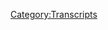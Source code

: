 {{DEFAULTSORT:
    #_TRANSCRIPT_0185:July 27, 2018
}}{{Transcript
    | title         = [[185: July 27, 2018]]
    | caption       = [https://knowledgefight.libsyn.com/knowledge-fight-july-27-2018 Listen to this episode on Libsyn]
    | episodeNumber = [[185: July 27, 2018|185]]
    | length        = 02:13:57
}}

{{MessageBox
    | header     = Warning: Bot Generated Content
    | text       = This transcript was automatically generated by transcription software and likely contains many mistakes and misattributions. Please check the audio for definitive quotes, attribution, and context.
    | image      = N3yvass4myg91.webp
    | imagewidth = 50px
    | id         = warning
}}

{{TranscriptBlock
    | name      = Unknown Speaker
    | timestamp = 00:00:00.000
    | text      = Andy in Kansas, you're on the air, thanks for holding.
}}

{{TranscriptBlock
    | name      = Unknown Speaker
    | timestamp = 00:00:04.080
    | text      = Hello Alex, I'm a first time caller, I'm a huge fan, I love your work.
}}

{{TranscriptBlock
    | name      = Unknown Speaker
    | timestamp = 00:00:07.320
    | text      = I love you.
}}

{{TranscriptBlock
    | name      = Unknown Speaker
    | timestamp = 00:00:07.820
    | text      = Hey everybody, welcome back to Knowledge Fight, I'm Dan.
}}

{{TranscriptBlock
    | name      = Unknown Speaker
    | timestamp = 00:00:09.619
    | text      = I'm Jordan!
}}

{{TranscriptBlock
    | name      = Unknown Speaker
    | timestamp = 00:00:10.119
    | text      = We're a couple dudes that like to sit around, drink novelty beverages, and talk about Alex Jones.
}}

{{TranscriptBlock
    | name      = Unknown Speaker
    | timestamp = 00:00:13.519
    | text      = Indeed we are, Dan, Dan, for a particular listener of ours.
}}

{{TranscriptBlock
    | name      = Unknown Speaker
    | timestamp = 00:00:19.820
    | text      = Shout out to Mike!
}}

{{TranscriptBlock
    | name      = Unknown Speaker
    | timestamp = 00:00:21.460
    | text      = Who made the recommendation after hearing that we had been novelty-ing less and lagunitasing more.
}}

{{TranscriptBlock
    | name      = Unknown Speaker
    | timestamp = 00:00:28.739
    | text      = Drinking a lot of lagunitas.
}}

{{TranscriptBlock
    | name      = Unknown Speaker
    | timestamp = 00:00:29.839
    | text      = Drinking a lot of lagunitas.
}}

{{TranscriptBlock
    | name      = Unknown Speaker
    | timestamp = 00:00:31.320
    | text      = We are now drinking Cherry Jane Sour Ale, brewed with Turkish Delight cherries.
}}

{{TranscriptBlock
    | name      = Unknown Speaker
    | timestamp = 00:00:36.600
    | text      = The Turkish Delight cherries is what really worries me, as someone who, I grew up, when
}}

{{TranscriptBlock
    | name      = Unknown Speaker
    | timestamp = 00:00:40.159
    | text      = I was growing up, big fan of The Lion, the Witch, and the Wardrobe, the entire series,
}}

{{TranscriptBlock
    | name      = Unknown Speaker
    | timestamp = 00:00:44.119
    | text      = I loved it.
}}

{{TranscriptBlock
    | name      = Unknown Speaker
    | timestamp = 00:00:45.119
    | text      = Turkish Delight is terrifying if that's what you grow up with.
}}

{{TranscriptBlock
    | name      = Unknown Speaker
    | timestamp = 00:00:47.159
    | text      = Well no, see, I loved the book so much, because my parents were, they loved the Christian
}}

{{TranscriptBlock
    | name      = Unknown Speaker
    | timestamp = 00:00:52.439
    | text      = allegory, they were super into that as like, yeah this is better than, actually no, they
}}

{{TranscriptBlock
    | name      = Unknown Speaker
    | timestamp = 00:00:57.520
    | text      = like Lord of the Rings too, don't get me wrong, it wasn't like a one or the other thing, but
}}

{{TranscriptBlock
    | name      = Unknown Speaker
    | timestamp = 00:01:02.039
    | text      = they were super into me loving C.S. Lewis.
}}

{{TranscriptBlock
    | name      = Unknown Speaker
    | timestamp = 00:01:05.079
    | text      = So I was deep into it, and they kept talking, I always had this idea that like, Turkish
}}

{{TranscriptBlock
    | name      = Unknown Speaker
    | timestamp = 00:01:10.159
    | text      = Delight is what gets Edward to flip and go with the Ice Queen.
}}

{{TranscriptBlock
    | name      = Unknown Speaker
    | timestamp = 00:01:13.319
    | text      = Exactly!
}}

{{TranscriptBlock
    | name      = Unknown Speaker
    | timestamp = 00:01:14.319
    | text      = That's what I'm saying!
}}

{{TranscriptBlock
    | name      = Unknown Speaker
    | timestamp = 00:01:15.319
    | text      = Turkish Delight is so evil!
}}

{{TranscriptBlock
    | name      = Unknown Speaker
    | timestamp = 00:01:16.319
    | text      = Must be amazing!
}}

{{TranscriptBlock
    | name      = Unknown Speaker
    | timestamp = 00:01:17.319
    | text      = Yeah!
}}

{{TranscriptBlock
    | name      = Unknown Speaker
    | timestamp = 00:01:18.319
    | text      = And so I had, my mom was like, I'll make you some, you can make it, it's not hard to make
}}

{{TranscriptBlock
    | name      = Unknown Speaker
    | timestamp = 00:01:21.700
    | text      = Turkish Delight.
}}

{{TranscriptBlock
    | name      = Unknown Speaker
    | timestamp = 00:01:22.700
    | text      = And so she made it, and I'm like, this is disgusting.
}}

{{TranscriptBlock
    | name      = Unknown Speaker
    | timestamp = 00:01:24.840
    | text      = Yeah, how do you make, what is Turkish Delight?
}}

{{TranscriptBlock
    | name      = Unknown Speaker
    | timestamp = 00:01:27.260
    | text      = It's um, as I recall, it's sort of like a gelatin, it's like a little bit of a gelatin
}}

{{TranscriptBlock
    | name      = Unknown Speaker
    | timestamp = 00:01:32.159
    | text      = with a powdered sugar top on it.
}}

{{TranscriptBlock
    | name      = Unknown Speaker
    | timestamp = 00:01:35.280
    | text      = It's like a little treat, it's very sweet, don't get me wrong, it's not sweet as shit,
}}

{{TranscriptBlock
    | name      = Unknown Speaker
    | timestamp = 00:01:39.079
    | text      = but I did not find the flavors that great, and it's traumatized me to this day.
}}

{{TranscriptBlock
    | name      = Unknown Speaker
    | timestamp = 00:01:43.719
    | text      = Legitimately, same situation, except I've never actually eaten Turkish Delight.
}}

{{TranscriptBlock
    | name      = Unknown Speaker
    | timestamp = 00:01:48.079
    | text      = Like, whenever I found out that Edward was willing to sacrifice his entire fucking family,
}}

{{TranscriptBlock
    | name      = Unknown Speaker
    | timestamp = 00:01:56.560
    | text      = as well as Aslan, the fucking embodiment of God on this earth.
}}

{{TranscriptBlock
    | name      = Unknown Speaker
    | timestamp = 00:02:01.439
    | text      = Don't forget about Tomnis!
}}

{{TranscriptBlock
    | name      = Unknown Speaker
    | timestamp = 00:02:02.439
    | text      = Willing to, well, Tomnis can go fuck himself, but that's a whole different story.
}}

{{TranscriptBlock
    | name      = Unknown Speaker
    | timestamp = 00:02:06.000
    | text      = Amen.
}}

{{TranscriptBlock
    | name      = Unknown Speaker
    | timestamp = 00:02:07.000
    | text      = Amen.
}}

{{TranscriptBlock
    | name      = Unknown Speaker
    | timestamp = 00:02:08.000
    | text      = That's a whole different story, but he was willing to give it all up for some fucking
}}

{{TranscriptBlock
    | name      = Unknown Speaker
    | timestamp = 00:02:10.360
    | text      = Turkish Delight?
}}

{{TranscriptBlock
    | name      = Unknown Speaker
    | timestamp = 00:02:11.360
    | text      = It's weird.
}}

{{TranscriptBlock
    | name      = Unknown Speaker
    | timestamp = 00:02:12.360
    | text      = Nah, fuck off, man.
}}

{{TranscriptBlock
    | name      = Unknown Speaker
    | timestamp = 00:02:13.360
    | text      = Really, really shows the deprivation, the, uh, pevensies, we're living with beforehand.
}}

{{TranscriptBlock
    | name      = Unknown Speaker
    | timestamp = 00:02:17.879
    | text      = Oh, that's true.
}}

{{TranscriptBlock
    | name      = Unknown Speaker
    | timestamp = 00:02:18.879
    | text      = They didn't have a great childhood.
}}

{{TranscriptBlock
    | name      = Unknown Speaker
    | timestamp = 00:02:20.120
    | text      = Yeah, absolutely.
}}

{{TranscriptBlock
    | name      = Unknown Speaker
    | timestamp = 00:02:21.120
    | text      = I agree.
}}

{{TranscriptBlock
    | name      = Unknown Speaker
    | timestamp = 00:02:22.120
    | text      = Um, so anyway, that's plagued me to this day, and you know what, I'll cop to it, I'll be
}}

{{TranscriptBlock
    | name      = Unknown Speaker
    | timestamp = 00:02:26.500
    | text      = -  the version my mom made might have been terrible.
}}

{{TranscriptBlock
    | name      = Unknown Speaker
    | timestamp = 00:02:28.960
    | text      = That's entirely possible.
}}

{{TranscriptBlock
    | name      = Unknown Speaker
    | timestamp = 00:02:30.099
    | text      = But I found it to be really underwhelming, and so I'm not excited to  -
}}

{{TranscriptBlock
    | name      = Unknown Speaker
    | timestamp = 00:02:34.479
    | text      = I think now is the time for you to take a sip, Dan.
}}

{{TranscriptBlock
    | name      = Unknown Speaker
    | timestamp = 00:02:36.719
    | text      = Alright, here we go.
}}

{{TranscriptBlock
    | name      = Unknown Speaker
    | timestamp = 00:02:38.120
    | text      = Furthermore, let me ask you a question.
}}

{{TranscriptBlock
    | name      = Unknown Speaker
    | timestamp = 00:02:39.520
    | text      = As far as C.S.
}}

{{TranscriptBlock
    | name      = Unknown Speaker
    | timestamp = 00:02:40.520
    | text      = Lewis goes, did you ever get into the other trilogy, the one about, uh, space?
}}

{{TranscriptBlock
    | name      = Unknown Speaker
    | timestamp = 00:02:47.000
    | text      = Like he had a whole different Adam and Eve allegory on Venus?
}}

{{TranscriptBlock
    | name      = Unknown Speaker
    | timestamp = 00:02:51.520
    | text      = I did not.
}}

{{TranscriptBlock
    | name      = Unknown Speaker
    | timestamp = 00:02:52.520
    | text      = I did not read that.
}}

{{TranscriptBlock
    | name      = Unknown Speaker
    | timestamp = 00:02:53.520
    | text      = I read a lot of other ones about, like, uh, like, uh, like a lot of those weird Christian
}}

{{TranscriptBlock
    | name      = Unknown Speaker
    | timestamp = 00:02:58.680
    | text      = apology books.
}}

{{TranscriptBlock
    | name      = Unknown Speaker
    | timestamp = 00:03:00.080
    | text      = Oh yeah, he had a ton of those.
}}

{{TranscriptBlock
    | name      = Unknown Speaker
    | timestamp = 00:03:01.840
    | text      = Like mere Christianity.
}}

{{TranscriptBlock
    | name      = Unknown Speaker
    | timestamp = 00:03:02.840
    | text      = Yeah, yeah, yeah.
}}

{{TranscriptBlock
    | name      = Unknown Speaker
    | timestamp = 00:03:03.840
    | text      = A lot of those other ones that I thought I was really smart when I was, like, 14, reading
}}

{{TranscriptBlock
    | name      = Unknown Speaker
    | timestamp = 00:03:07.400
    | text      = those and talking to, like, the college, uh, K-Life leaders about, like, ooh, you're reading
}}

{{TranscriptBlock
    | name      = Unknown Speaker
    | timestamp = 00:03:11.800
    | text      = this?
}}

{{TranscriptBlock
    | name      = Unknown Speaker
    | timestamp = 00:03:12.800
    | text      = Ooh, isn't that cool?
}}

{{TranscriptBlock
    | name      = Unknown Speaker
    | timestamp = 00:03:13.800
    | text      = Oh, Dan, you're a little smart boy.
}}

{{TranscriptBlock
    | name      = Unknown Speaker
    | timestamp = 00:03:14.800
    | text      = Alright.
}}

{{TranscriptBlock
    | name      = Unknown Speaker
    | timestamp = 00:03:15.800
    | text      = Like, alright.
}}

{{TranscriptBlock
    | name      = Unknown Speaker
    | timestamp = 00:03:16.800
    | text      = Alright, you were being groomed, first off.
}}

{{TranscriptBlock
    | name      = Unknown Speaker
    | timestamp = 00:03:20.199
    | text      = No, definitely.
}}

{{TranscriptBlock
    | name      = Unknown Speaker
    | timestamp = 00:03:21.199
    | text      = That's not good.
}}

{{TranscriptBlock
    | name      = Unknown Speaker
    | timestamp = 00:03:22.199
    | text      = No, 100%.
}}

{{TranscriptBlock
    | name      = Unknown Speaker
    | timestamp = 00:03:23.199
    | text      = That's not something like Alex does, you know, like, pretending that I fully understood what
}}

{{TranscriptBlock
    | name      = Unknown Speaker
    | timestamp = 00:03:26.840
    | text      = C.S.
}}

{{TranscriptBlock
    | name      = Unknown Speaker
    | timestamp = 00:03:27.840
    | text      = Lewis was talking about.
}}

{{TranscriptBlock
    | name      = Unknown Speaker
    | timestamp = 00:03:28.840
    | text      = Right, right, right.
}}

{{TranscriptBlock
    | name      = Unknown Speaker
    | timestamp = 00:03:29.840
    | text      = The only thing I really even remember understanding, I was super thrilled that I understood it,
}}

{{TranscriptBlock
    | name      = Unknown Speaker
    | timestamp = 00:03:32.840
    | text      = like, must have been, like, 13, 14 or so reading it, and he was talking about the idea that,
}}

{{TranscriptBlock
    | name      = Unknown Speaker
    | timestamp = 00:03:37.879
    | text      = like, when you see a waterfall or something like that and you, you call it sublime, it's
}}

{{TranscriptBlock
    | name      = Unknown Speaker
    | timestamp = 00:03:42.280
    | text      = because it's responding to something within yourself and that's what you're recognizing.
}}

{{TranscriptBlock
    | name      = Unknown Speaker
    | timestamp = 00:03:47.800
    | text      = Um, and maybe it's because I'm not in a great mood, but this beer sucks.
}}

{{TranscriptBlock
    | name      = Unknown Speaker
    | timestamp = 00:03:54.800
    | text      = Maybe it's the same as looking at a waterfall.
}}

{{TranscriptBlock
    | name      = Unknown Speaker
    | timestamp = 00:03:57.719
    | text      = It is sublime.
}}

{{TranscriptBlock
    | name      = Unknown Speaker
    | timestamp = 00:03:58.719
    | text      = The opposite is sublime.
}}

{{TranscriptBlock
    | name      = Unknown Speaker
    | timestamp = 00:03:59.719
    | text      = It's not terrible.
}}

{{TranscriptBlock
    | name      = Unknown Speaker
    | timestamp = 00:04:00.759
    | text      = It's not terrible, but this is not my style of beer.
}}

{{TranscriptBlock
    | name      = Unknown Speaker
    | timestamp = 00:04:03.120
    | text      = It actually tastes like the band Sublime.
}}

{{TranscriptBlock
    | name      = Unknown Speaker
    | timestamp = 00:04:05.240
    | text      = No.
}}

{{TranscriptBlock
    | name      = Unknown Speaker
    | timestamp = 00:04:06.240
    | text      = It's not necessarily sublime.
}}

{{TranscriptBlock
    | name      = Unknown Speaker
    | timestamp = 00:04:07.240
    | text      = That's for loco.
}}

{{TranscriptBlock
    | name      = Unknown Speaker
    | timestamp = 00:04:08.240
    | text      = Yeah.
}}

{{TranscriptBlock
    | name      = Unknown Speaker
    | timestamp = 00:04:09.240
    | text      = Hold on, let me try this.
}}

{{TranscriptBlock
    | name      = Unknown Speaker
    | timestamp = 00:04:10.240
    | text      = It's not terrible, like I'm saying.
}}

{{TranscriptBlock
    | name      = Unknown Speaker
    | timestamp = 00:04:11.240
    | text      = It's not, it's just not my, it's not my steez.
}}

{{TranscriptBlock
    | name      = Unknown Speaker
    | timestamp = 00:04:14.460
    | text      = I'll drink it.
}}

{{TranscriptBlock
    | name      = Unknown Speaker
    | timestamp = 00:04:15.960
    | text      = I understand why someone would like it.
}}

{{TranscriptBlock
    | name      = Unknown Speaker
    | timestamp = 00:04:18.480
    | text      = Yeah.
}}

{{TranscriptBlock
    | name      = Unknown Speaker
    | timestamp = 00:04:19.480
    | text      = There is a lot of cherry.
}}

{{TranscriptBlock
    | name      = Unknown Speaker
    | timestamp = 00:04:20.480
    | text      = It's not so much Turkish Delight.
}}

{{TranscriptBlock
    | name      = Unknown Speaker
    | timestamp = 00:04:21.480
    | text      = I'm not getting Turkish Delight, but.
}}

{{TranscriptBlock
    | name      = Unknown Speaker
    | timestamp = 00:04:23.040
    | text      = It's like a, it's like a, whenever you get a Coke and you're like, I would like a cherry
}}

{{TranscriptBlock
    | name      = Unknown Speaker
    | timestamp = 00:04:28.720
    | text      = Coke and they're like, we don't have cherry Coke, but we'll put a cherry and some cherry
}}

{{TranscriptBlock
    | name      = Unknown Speaker
    | timestamp = 00:04:33.120
    | text      = shit in the Coke.
}}

{{TranscriptBlock
    | name      = Unknown Speaker
    | timestamp = 00:04:35.000
    | text      = And then you also put in some alcohol.
}}

{{TranscriptBlock
    | name      = Unknown Speaker
    | timestamp = 00:04:37.800
    | text      = Like that's what it is.
}}

{{TranscriptBlock
    | name      = Unknown Speaker
    | timestamp = 00:04:38.800
    | text      = The second sip was better.
}}

{{TranscriptBlock
    | name      = Unknown Speaker
    | timestamp = 00:04:39.800
    | text      = Yeah.
}}

{{TranscriptBlock
    | name      = Unknown Speaker
    | timestamp = 00:04:40.800
    | text      = Look, it'll be good cause it'll.
}}

{{TranscriptBlock
    | name      = Unknown Speaker
    | timestamp = 00:04:41.800
    | text      = The second sip is always better.
}}

{{TranscriptBlock
    | name      = Unknown Speaker
    | timestamp = 00:04:42.800
    | text      = I'm not going to chug these, so that'll be, that's positive.
}}

{{TranscriptBlock
    | name      = Unknown Speaker
    | timestamp = 00:04:46.040
    | text      = That's nice.
}}

{{TranscriptBlock
    | name      = Unknown Speaker
    | timestamp = 00:04:47.040
    | text      = Yeah.
}}

{{TranscriptBlock
    | name      = Unknown Speaker
    | timestamp = 00:04:48.040
    | text      = We'll be sober for most of this podcast.
}}

{{TranscriptBlock
    | name      = Unknown Speaker
    | timestamp = 00:04:49.040
    | text      = Perhaps.
}}

{{TranscriptBlock
    | name      = Unknown Speaker
    | timestamp = 00:04:50.040
    | text      = Yeah.
}}

{{TranscriptBlock
    | name      = Unknown Speaker
    | timestamp = 00:04:51.040
    | text      = So today, Jordan, we're doing an emergency episode.
}}

{{TranscriptBlock
    | name      = Unknown Speaker
    | timestamp = 00:04:52.439
    | text      = That's why you have something in your feed here on a Saturday.
}}

{{TranscriptBlock
    | name      = Unknown Speaker
    | timestamp = 00:04:54.879
    | text      = Oh no.
}}

{{TranscriptBlock
    | name      = Unknown Speaker
    | timestamp = 00:04:56.060
    | text      = And the reason for that is there's a lot of chaos in Alex Jones' world and Info Wars land.
}}

{{TranscriptBlock
    | name      = Unknown Speaker
    | timestamp = 00:05:02.040
    | text      = And this is a rare instance where you do know what we're talking about.
}}

{{TranscriptBlock
    | name      = Unknown Speaker
    | timestamp = 00:05:06.000
    | text      = Yeah.
}}

{{TranscriptBlock
    | name      = Unknown Speaker
    | timestamp = 00:05:07.000
    | text      = I couldn't avoid it.
}}

{{TranscriptBlock
    | name      = Unknown Speaker
    | timestamp = 00:05:08.000
    | text      = It's really hard to have avoided.
}}

{{TranscriptBlock
    | name      = Unknown Speaker
    | timestamp = 00:05:09.000
    | text      = It's on, it's in most news sources.
}}

{{TranscriptBlock
    | name      = Unknown Speaker
    | timestamp = 00:05:11.519
    | text      = We're running articles about this and everybody's kind of missing the point a little bit.
}}

{{TranscriptBlock
    | name      = Unknown Speaker
    | timestamp = 00:05:15.959
    | text      = What?
}}

{{TranscriptBlock
    | name      = Unknown Speaker
    | timestamp = 00:05:16.959
    | text      = I don't think we've ever said that about the mainstream media covering this before.
}}

{{TranscriptBlock
    | name      = Unknown Speaker
    | timestamp = 00:05:20.360
    | text      = I'll say that I did run into a couple articles.
}}

{{TranscriptBlock
    | name      = Unknown Speaker
    | timestamp = 00:05:22.480
    | text      = Not mainstream media, like people who watch it.
}}

{{TranscriptBlock
    | name      = Unknown Speaker
    | timestamp = 00:05:23.839
    | text      = I don't know.
}}

{{TranscriptBlock
    | name      = Unknown Speaker
    | timestamp = 00:05:24.839
    | text      = There's a couple articles that I ran into on like Slate and Gizmodo, I believe were
}}

{{TranscriptBlock
    | name      = Unknown Speaker
    | timestamp = 00:05:28.439
    | text      = the two that stood out to me that were like, this is bullshit.
}}

{{TranscriptBlock
    | name      = Unknown Speaker
    | timestamp = 00:05:33.040
    | text      = You know, like this is.
}}

{{TranscriptBlock
    | name      = Unknown Speaker
    | timestamp = 00:05:34.040
    | text      = Yeah, yeah, yeah.
}}

{{TranscriptBlock
    | name      = Unknown Speaker
    | timestamp = 00:05:35.040
    | text      = They were calling.
}}

{{TranscriptBlock
    | name      = Unknown Speaker
    | timestamp = 00:05:36.040
    | text      = Yeah, yeah, yeah.
}}

{{TranscriptBlock
    | name      = Unknown Speaker
    | timestamp = 00:05:37.040
    | text      = They were, they were making the right argument.
}}

{{TranscriptBlock
    | name      = Unknown Speaker
    | timestamp = 00:05:38.759
    | text      = That is that this is, to quote the great singer Jojo, too little, too late in terms of any
}}

{{TranscriptBlock
    | name      = Unknown Speaker
    | timestamp = 00:05:45.920
    | text      = kind of punitive measure against Alex Jones.
}}

{{TranscriptBlock
    | name      = Unknown Speaker
    | timestamp = 00:05:48.600
    | text      = For those listening who don't know, which because Jordan knows, I can't imagine anyone
}}

{{TranscriptBlock
    | name      = Unknown Speaker
    | timestamp = 00:05:53.079
    | text      = not knowing.
}}

{{TranscriptBlock
    | name      = Unknown Speaker
    | timestamp = 00:05:54.079
    | text      = Yeah.
}}

{{TranscriptBlock
    | name      = Unknown Speaker
    | timestamp = 00:05:55.079
    | text      = But this, at the end of this week, this last week on Thursday and Friday, Alex suffered
}}

{{TranscriptBlock
    | name      = Unknown Speaker
    | timestamp = 00:05:58.759
    | text      = a couple of meaningless blows.
}}

{{TranscriptBlock
    | name      = Unknown Speaker
    | timestamp = 00:06:02.379
    | text      = He had on Thursday, he had some videos taken down from YouTube and he had his streaming
}}

{{TranscriptBlock
    | name      = Unknown Speaker
    | timestamp = 00:06:07.600
    | text      = band on YouTube on his channel for 90 days.
}}

{{TranscriptBlock
    | name      = Unknown Speaker
    | timestamp = 00:06:11.040
    | text      = Oh no!
}}

{{TranscriptBlock
    | name      = Unknown Speaker
    | timestamp = 00:06:12.040
    | text      = And I saw that as like, bleh, who cares?
}}

{{TranscriptBlock
    | name      = Unknown Speaker
    | timestamp = 00:06:14.600
    | text      = This is like, it doesn't matter.
}}

{{TranscriptBlock
    | name      = Unknown Speaker
    | timestamp = 00:06:15.839
    | text      = He had four videos taken down, he can still post anything he wants and the streaming stuff
}}

{{TranscriptBlock
    | name      = Unknown Speaker
    | timestamp = 00:06:20.279
    | text      = doesn't really matter.
}}

{{TranscriptBlock
    | name      = Unknown Speaker
    | timestamp = 00:06:21.279
    | text      = He gets like 4,000 viewers on a stream, right?
}}

{{TranscriptBlock
    | name      = Unknown Speaker
    | timestamp = 00:06:23.240
    | text      = If that.
}}

{{TranscriptBlock
    | name      = Unknown Speaker
    | timestamp = 00:06:24.240
    | text      = Yeah.
}}

{{TranscriptBlock
    | name      = Unknown Speaker
    | timestamp = 00:06:25.240
    | text      = That's even, that's high.
}}

{{TranscriptBlock
    | name      = Unknown Speaker
    | timestamp = 00:06:26.240
    | text      = Yeah.
}}

{{TranscriptBlock
    | name      = Unknown Speaker
    | timestamp = 00:06:27.240
    | text      = But then on, so I just sort of dismissed him like, we don't need to cover this.
}}

{{TranscriptBlock
    | name      = Unknown Speaker
    | timestamp = 00:06:31.000
    | text      = Although I did listen to Thursday just in case there was a blow up and he was acting
}}

{{TranscriptBlock
    | name      = Unknown Speaker
    | timestamp = 00:06:34.800
    | text      = a little silly, but I think it was because he realized that like, I'm gonna get so much
}}

{{TranscriptBlock
    | name      = Unknown Speaker
    | timestamp = 00:06:39.439
    | text      = money from this.
}}

{{TranscriptBlock
    | name      = Unknown Speaker
    | timestamp = 00:06:40.439
    | text      = Oh, of course.
}}

{{TranscriptBlock
    | name      = Unknown Speaker
    | timestamp = 00:06:41.439
    | text      = This is gonna be so great.
}}

{{TranscriptBlock
    | name      = Unknown Speaker
    | timestamp = 00:06:43.079
    | text      = I got a narrative.
}}

{{TranscriptBlock
    | name      = Unknown Speaker
    | timestamp = 00:06:44.079
    | text      = Now, we're fighting against it.
}}

{{TranscriptBlock
    | name      = Unknown Speaker
    | timestamp = 00:06:45.639
    | text      = They're trying to shut me down.
}}

{{TranscriptBlock
    | name      = Unknown Speaker
    | timestamp = 00:06:46.980
    | text      = If you don't give me money now, they're gonna do the job for good.
}}

{{TranscriptBlock
    | name      = Unknown Speaker
    | timestamp = 00:06:51.199
    | text      = What these people are doing is more or less baiting his hook for him.
}}

{{TranscriptBlock
    | name      = Unknown Speaker
    | timestamp = 00:06:56.600
    | text      = Yeah.
}}

{{TranscriptBlock
    | name      = Unknown Speaker
    | timestamp = 00:06:57.600
    | text      = Like for people, bait, that's wrong because it's only gonna work for people who are already
}}

{{TranscriptBlock
    | name      = Unknown Speaker
    | timestamp = 00:07:01.439
    | text      = in with InfoWars.
}}

{{TranscriptBlock
    | name      = Unknown Speaker
    | timestamp = 00:07:02.759
    | text      = Yeah.
}}

{{TranscriptBlock
    | name      = Unknown Speaker
    | timestamp = 00:07:03.759
    | text      = What he really is is like tightening the grasp that he has on people who have already bought
}}

{{TranscriptBlock
    | name      = Unknown Speaker
    | timestamp = 00:07:07.959
    | text      = his bullshit.
}}

{{TranscriptBlock
    | name      = Unknown Speaker
    | timestamp = 00:07:08.959
    | text      = Right.
}}

{{TranscriptBlock
    | name      = Unknown Speaker
    | timestamp = 00:07:09.959
    | text      = Now, to some extent, I go back and forth on this, whether or not that matters.
}}

{{TranscriptBlock
    | name      = Unknown Speaker
    | timestamp = 00:07:16.360
    | text      = You know, like if those people are in, you're not gonna get them out no matter what you
}}

{{TranscriptBlock
    | name      = Unknown Speaker
    | timestamp = 00:07:21.399
    | text      = do.
}}

{{TranscriptBlock
    | name      = Unknown Speaker
    | timestamp = 00:07:22.399
    | text      = Right.
}}

{{TranscriptBlock
    | name      = Unknown Speaker
    | timestamp = 00:07:23.399
    | text      = So I don't know if that's necessarily a negative.
}}

{{TranscriptBlock
    | name      = Unknown Speaker
    | timestamp = 00:07:26.360
    | text      = I don't know if you should allow that to color your judgment if you're one of these Facebook,
}}

{{TranscriptBlock
    | name      = Unknown Speaker
    | timestamp = 00:07:30.360
    | text      = YouTube, Twitter places.
}}

{{TranscriptBlock
    | name      = Unknown Speaker
    | timestamp = 00:07:32.240
    | text      = I don't know.
}}

{{TranscriptBlock
    | name      = Unknown Speaker
    | timestamp = 00:07:33.240
    | text      = I do know that doing what they are doing is stupid.
}}

{{TranscriptBlock
    | name      = Unknown Speaker
    | timestamp = 00:07:37.199
    | text      = So on Thursday...
}}

{{TranscriptBlock
    | name      = Unknown Speaker
    | timestamp = 00:07:38.199
    | text      = Yeah.
}}

{{TranscriptBlock
    | name      = Unknown Speaker
    | timestamp = 00:07:39.199
    | text      = It's an alley-oop to his financial dealings.
}}

{{TranscriptBlock
    | name      = Unknown Speaker
    | timestamp = 00:07:42.759
    | text      = More or less.
}}

{{TranscriptBlock
    | name      = Unknown Speaker
    | timestamp = 00:07:43.759
    | text      = Yeah.
}}

{{TranscriptBlock
    | name      = Unknown Speaker
    | timestamp = 00:07:44.759
    | text      = So that was Thursday and I was like, eh, we don't need to cover that.
}}

{{TranscriptBlock
    | name      = Unknown Speaker
    | timestamp = 00:07:47.000
    | text      = And I was in a bad mood on Thursday and so I couldn't do an episode.
}}

{{TranscriptBlock
    | name      = Unknown Speaker
    | timestamp = 00:07:51.120
    | text      = And then we're recording this on Friday and today or maybe even last night, Facebook decided
}}

{{TranscriptBlock
    | name      = Unknown Speaker
    | timestamp = 00:07:58.199
    | text      = they were going to get in the mix.
}}

{{TranscriptBlock
    | name      = Unknown Speaker
    | timestamp = 00:08:01.120
    | text      = Everybody's having a good time.
}}

{{TranscriptBlock
    | name      = Unknown Speaker
    | timestamp = 00:08:02.120
    | text      = I believe, my convictions tell me that it's because they're cowards and YouTube made a
}}

{{TranscriptBlock
    | name      = Unknown Speaker
    | timestamp = 00:08:08.120
    | text      = move and then they're like, well, this gives us cover to do something.
}}

{{TranscriptBlock
    | name      = Unknown Speaker
    | timestamp = 00:08:11.560
    | text      = But also we don't want to do too much.
}}

{{TranscriptBlock
    | name      = Unknown Speaker
    | timestamp = 00:08:13.560
    | text      = So everyone's reporting it as like Alex Jones kicked off Facebook for a month and no, there
}}

{{TranscriptBlock
    | name      = Unknown Speaker
    | timestamp = 00:08:18.160
    | text      = was his personal account that got banned.
}}

{{TranscriptBlock
    | name      = Unknown Speaker
    | timestamp = 00:08:19.920
    | text      = Like right before we started recording, I went on the Info Wars, still has a blue checkmark
}}

{{TranscriptBlock
    | name      = Unknown Speaker
    | timestamp = 00:08:25.000
    | text      = on Facebook.
}}

{{TranscriptBlock
    | name      = Unknown Speaker
    | timestamp = 00:08:26.180
    | text      = So does the Alex Jones public figure account.
}}

{{TranscriptBlock
    | name      = Unknown Speaker
    | timestamp = 00:08:30.000
    | text      = That's not even taken down.
}}

{{TranscriptBlock
    | name      = Unknown Speaker
    | timestamp = 00:08:31.000
    | text      = Okay, the Alex Jones public figure account is fine, but the Alex Jones private figure
}}

{{TranscriptBlock
    | name      = Unknown Speaker
    | timestamp = 00:08:35.840
    | text      = account.
}}

{{TranscriptBlock
    | name      = Unknown Speaker
    | timestamp = 00:08:36.840
    | text      = Yes.
}}

{{TranscriptBlock
    | name      = Unknown Speaker
    | timestamp = 00:08:37.840
    | text      = His personal account.
}}

{{TranscriptBlock
    | name      = Unknown Speaker
    | timestamp = 00:08:38.840
    | text      = We've got to censor this shit.
}}

{{TranscriptBlock
    | name      = Unknown Speaker
    | timestamp = 00:08:39.840
    | text      = I mean, everybody that knows you is on your Facebook group.
}}

{{TranscriptBlock
    | name      = Unknown Speaker
    | timestamp = 00:08:42.519
    | text      = They're going to be, fuck off.
}}

{{TranscriptBlock
    | name      = Unknown Speaker
    | timestamp = 00:08:44.559
    | text      = This has no impact whatsoever.
}}

{{TranscriptBlock
    | name      = Unknown Speaker
    | timestamp = 00:08:46.440
    | text      = This is meaningless.
}}

{{TranscriptBlock
    | name      = Unknown Speaker
    | timestamp = 00:08:47.639
    | text      = He can just run those accounts through someone else's personal account or just be like, hey,
}}

{{TranscriptBlock
    | name      = Unknown Speaker
    | timestamp = 00:08:53.279
    | text      = Rob Do, you got a new job for a month.
}}

{{TranscriptBlock
    | name      = Unknown Speaker
    | timestamp = 00:08:55.120
    | text      = Yeah, they might as well just run an advertisement saying, guess what?
}}

{{TranscriptBlock
    | name      = Unknown Speaker
    | timestamp = 00:08:58.600
    | text      = You're the globalist, we have no power at all, but you are now able to advertise off
}}

{{TranscriptBlock
    | name      = Unknown Speaker
    | timestamp = 00:09:03.919
    | text      = of us forever.
}}

{{TranscriptBlock
    | name      = Unknown Speaker
    | timestamp = 00:09:05.960
    | text      = We only have an interest in covering our asses slightly with this sort of PR optics move,
}}

{{TranscriptBlock
    | name      = Unknown Speaker
    | timestamp = 00:09:13.000
    | text      = but that really is advantageous to you and your rhetoric and all that.
}}

{{TranscriptBlock
    | name      = Unknown Speaker
    | timestamp = 00:09:17.919
    | text      = I mean, in their defense though, it's advantageous to the both of them because they got a shit
}}

{{TranscriptBlock
    | name      = Unknown Speaker
    | timestamp = 00:09:22.139
    | text      = ton of press for 360 win.
}}

{{TranscriptBlock
    | name      = Unknown Speaker
    | timestamp = 00:09:24.519
    | text      = Exactly.
}}

{{TranscriptBlock
    | name      = Unknown Speaker
    | timestamp = 00:09:25.519
    | text      = They got a press for being like, we're going after Alex Jones.
}}

{{TranscriptBlock
    | name      = Unknown Speaker
    | timestamp = 00:09:28.320
    | text      = Alex Jones gets press for them going after him.
}}

{{TranscriptBlock
    | name      = Unknown Speaker
    | timestamp = 00:09:32.200
    | text      = Nobody actually did anything, so it's all meaningless, but everybody's going to make
}}

{{TranscriptBlock
    | name      = Unknown Speaker
    | timestamp = 00:09:36.519
    | text      = slightly more money, I guess.
}}

{{TranscriptBlock
    | name      = Unknown Speaker
    | timestamp = 00:09:38.120
    | text      = I guess.
}}

{{TranscriptBlock
    | name      = Unknown Speaker
    | timestamp = 00:09:39.120
    | text      = Pathetic.
}}

{{TranscriptBlock
    | name      = Unknown Speaker
    | timestamp = 00:09:40.120
    | text      = It's kind of almost like they all know that and they're all sort of playing the exact
}}

{{TranscriptBlock
    | name      = Unknown Speaker
    | timestamp = 00:09:44.000
    | text      = same game where everyone hedges their own bets and no one really makes a move and the
}}

{{TranscriptBlock
    | name      = Unknown Speaker
    | timestamp = 00:09:50.120
    | text      = people who get hurt are...
}}

{{TranscriptBlock
    | name      = Unknown Speaker
    | timestamp = 00:09:52.440
    | text      = You know, humans.
}}

{{TranscriptBlock
    | name      = Unknown Speaker
    | timestamp = 00:09:54.320
    | text      = You know, the humans people.
}}

{{TranscriptBlock
    | name      = Unknown Speaker
    | timestamp = 00:09:55.679
    | text      = Right.
}}

{{TranscriptBlock
    | name      = Unknown Speaker
    | timestamp = 00:09:56.679
    | text      = The people whose rhetoric Alex actually affects, the people who he's demonizing and things
}}

{{TranscriptBlock
    | name      = Unknown Speaker
    | timestamp = 00:10:01.480
    | text      = like that.
}}

{{TranscriptBlock
    | name      = Unknown Speaker
    | timestamp = 00:10:02.480
    | text      = That's the people who get hurt.
}}

{{TranscriptBlock
    | name      = Unknown Speaker
    | timestamp = 00:10:03.480
    | text      = Now, I've been a long time proponent of don't kick Alex off things unless he's committing
}}

{{TranscriptBlock
    | name      = Unknown Speaker
    | timestamp = 00:10:09.360
    | text      = a crime or whatever.
}}

{{TranscriptBlock
    | name      = Unknown Speaker
    | timestamp = 00:10:10.960
    | text      = Which we have discovered and he's done in the past.
}}

{{TranscriptBlock
    | name      = Unknown Speaker
    | timestamp = 00:10:13.759
    | text      = Somewhat, yeah.
}}

{{TranscriptBlock
    | name      = Unknown Speaker
    | timestamp = 00:10:14.759
    | text      = I don't know if financial crimes count.
}}

{{TranscriptBlock
    | name      = Unknown Speaker
    | timestamp = 00:10:16.899
    | text      = I don't know.
}}

{{TranscriptBlock
    | name      = Unknown Speaker
    | timestamp = 00:10:18.000
    | text      = It's not my job to figure that out.
}}

{{TranscriptBlock
    | name      = Unknown Speaker
    | timestamp = 00:10:19.879
    | text      = Capitalism.
}}

{{TranscriptBlock
    | name      = Unknown Speaker
    | timestamp = 00:10:20.879
    | text      = I hate to punt on it because I should have an opinion, but I don't really because I don't
}}

{{TranscriptBlock
    | name      = Unknown Speaker
    | timestamp = 00:10:24.940
    | text      = run Facebook.
}}

{{TranscriptBlock
    | name      = Unknown Speaker
    | timestamp = 00:10:25.940
    | text      = I don't run YouTube.
}}

{{TranscriptBlock
    | name      = Unknown Speaker
    | timestamp = 00:10:27.120
    | text      = That's not my decision to make.
}}

{{TranscriptBlock
    | name      = Unknown Speaker
    | timestamp = 00:10:28.620
    | text      = And quite frankly, if I did run them, I would have kicked him off long ago.
}}

{{TranscriptBlock
    | name      = Unknown Speaker
    | timestamp = 00:10:32.080
    | text      = Right.
}}

{{TranscriptBlock
    | name      = Unknown Speaker
    | timestamp = 00:10:33.080
    | text      = Like, it's not a question now should he be kicked off.
}}

{{TranscriptBlock
    | name      = Unknown Speaker
    | timestamp = 00:10:35.559
    | text      = Right.
}}

{{TranscriptBlock
    | name      = Unknown Speaker
    | timestamp = 00:10:36.559
    | text      = No, he should have been kicked off fucking years ago.
}}

{{TranscriptBlock
    | name      = Unknown Speaker
    | timestamp = 00:10:38.200
    | text      = Right.
}}

{{TranscriptBlock
    | name      = Unknown Speaker
    | timestamp = 00:10:39.200
    | text      = It's absurd to even ask the question.
}}

{{TranscriptBlock
    | name      = Unknown Speaker
    | timestamp = 00:10:40.639
    | text      = We need to impeach Trump now because of the Russia shit.
}}

{{TranscriptBlock
    | name      = Unknown Speaker
    | timestamp = 00:10:42.840
    | text      = No, we should have impeached him the moment he started because of the emoluments clause.
}}

{{TranscriptBlock
    | name      = Unknown Speaker
    | timestamp = 00:10:46.279
    | text      = Yeah.
}}

{{TranscriptBlock
    | name      = Unknown Speaker
    | timestamp = 00:10:47.279
    | text      = Exactly.
}}

{{TranscriptBlock
    | name      = Unknown Speaker
    | timestamp = 00:10:48.279
    | text      = It's an absurd question to be asking because the answer, it doesn't reflect reality.
}}

{{TranscriptBlock
    | name      = Unknown Speaker
    | timestamp = 00:10:52.279
    | text      = Yeah.
}}

{{TranscriptBlock
    | name      = Unknown Speaker
    | timestamp = 00:10:53.279
    | text      = I mean, if you ask me what I would do in this situation, I would say I would never let myself
}}

{{TranscriptBlock
    | name      = Unknown Speaker
    | timestamp = 00:10:56.919
    | text      = be in this situation were I Facebook or YouTube or any of those things.
}}

{{TranscriptBlock
    | name      = Unknown Speaker
    | timestamp = 00:11:01.320
    | text      = You pull the weeds up from the root, you don't snip a little bit of their leaves.
}}

{{TranscriptBlock
    | name      = Unknown Speaker
    | timestamp = 00:11:06.519
    | text      = Sure.
}}

{{TranscriptBlock
    | name      = Unknown Speaker
    | timestamp = 00:11:07.519
    | text      = And whatever financial incentive any of those platforms have to have him on is dwarfed by
}}

{{TranscriptBlock
    | name      = Unknown Speaker
    | timestamp = 00:11:12.320
    | text      = other video game channels that exist on YouTube or any of those things that aren't disgusting
}}

{{TranscriptBlock
    | name      = Unknown Speaker
    | timestamp = 00:11:19.519
    | text      = rhetoric.
}}

{{TranscriptBlock
    | name      = Unknown Speaker
    | timestamp = 00:11:20.519
    | text      = You know, I mean, although that's not entirely true for video game channel.
}}

{{TranscriptBlock
    | name      = Unknown Speaker
    | timestamp = 00:11:24.679
    | text      = That's true.
}}

{{TranscriptBlock
    | name      = Unknown Speaker
    | timestamp = 00:11:25.679
    | text      = As we've discovered many times in the past.
}}

{{TranscriptBlock
    | name      = Unknown Speaker
    | timestamp = 00:11:27.240
    | text      = I'm thinking of like some benign ones, some that are just like, hey, why is Stardew Valley
}}

{{TranscriptBlock
    | name      = Unknown Speaker
    | timestamp = 00:11:33.159
    | text      = great?
}}

{{TranscriptBlock
    | name      = Unknown Speaker
    | timestamp = 00:11:34.159
    | text      = Yeah.
}}

{{TranscriptBlock
    | name      = Unknown Speaker
    | timestamp = 00:11:35.159
    | text      = Cool.
}}

{{TranscriptBlock
    | name      = Unknown Speaker
    | timestamp = 00:11:36.159
    | text      = That's great.
}}

{{TranscriptBlock
    | name      = Unknown Speaker
    | timestamp = 00:11:37.159
    | text      = That's fantastic.
}}

{{TranscriptBlock
    | name      = Unknown Speaker
    | timestamp = 00:11:38.159
    | text      = Two million views.
}}

{{TranscriptBlock
    | name      = Unknown Speaker
    | timestamp = 00:11:39.159
    | text      = Yeah.
}}

{{TranscriptBlock
    | name      = Unknown Speaker
    | timestamp = 00:11:40.159
    | text      = Enjoy your life.
}}

{{TranscriptBlock
    | name      = Unknown Speaker
    | timestamp = 00:11:41.159
    | text      = Perfect.
}}

{{TranscriptBlock
    | name      = Unknown Speaker
    | timestamp = 00:11:42.159
    | text      = That's fine.
}}

{{TranscriptBlock
    | name      = Unknown Speaker
    | timestamp = 00:11:43.159
    | text      = Or those weirdos who try things, you know, like whether it's my dear Irish friends.
}}

{{TranscriptBlock
    | name      = Unknown Speaker
    | timestamp = 00:11:45.279
    | text      = Yeah, exactly.
}}

{{TranscriptBlock
    | name      = Unknown Speaker
    | timestamp = 00:11:46.279
    | text      = Irish people react to stuff.
}}

{{TranscriptBlock
    | name      = Unknown Speaker
    | timestamp = 00:11:47.440
    | text      = Or the Buzzfeed version or any of that.
}}

{{TranscriptBlock
    | name      = Unknown Speaker
    | timestamp = 00:11:49.879
    | text      = Like that has millions of views on all of their videos.
}}

{{TranscriptBlock
    | name      = Unknown Speaker
    | timestamp = 00:11:53.360
    | text      = Great.
}}

{{TranscriptBlock
    | name      = Unknown Speaker
    | timestamp = 00:11:54.360
    | text      = Also, I'm very pissed off about because I came up with that idea at least a couple of
}}

{{TranscriptBlock
    | name      = Unknown Speaker
    | timestamp = 00:11:59.120
    | text      = years before Buzzfeed started doing it and I pitched it to Groupon back when I worked
}}

{{TranscriptBlock
    | name      = Unknown Speaker
    | timestamp = 00:12:03.279
    | text      = there.
}}

{{TranscriptBlock
    | name      = Unknown Speaker
    | timestamp = 00:12:04.279
    | text      = Really?
}}

{{TranscriptBlock
    | name      = Unknown Speaker
    | timestamp = 00:12:05.279
    | text      = Yeah, as like I will go try all of the Groupon live experiences and make a YouTube video
}}

{{TranscriptBlock
    | name      = Unknown Speaker
    | timestamp = 00:12:10.519
    | text      = that capitalizes on fear of missing out, that whole human instinct.
}}

{{TranscriptBlock
    | name      = Unknown Speaker
    | timestamp = 00:12:15.279
    | text      = I'm a comedian.
}}

{{TranscriptBlock
    | name      = Unknown Speaker
    | timestamp = 00:12:16.279
    | text      = I'm a funny guy.
}}

{{TranscriptBlock
    | name      = Unknown Speaker
    | timestamp = 00:12:17.279
    | text      = It'd be fun.
}}

{{TranscriptBlock
    | name      = Unknown Speaker
    | timestamp = 00:12:18.279
    | text      = Why not do that?
}}

{{TranscriptBlock
    | name      = Unknown Speaker
    | timestamp = 00:12:19.279
    | text      = Because it's free news.
}}

{{TranscriptBlock
    | name      = Unknown Speaker
    | timestamp = 00:12:20.279
    | text      = It's free marketing for Groupon's shit.
}}

{{TranscriptBlock
    | name      = Unknown Speaker
    | timestamp = 00:12:21.320
    | text      = And they were like, more or less.
}}

{{TranscriptBlock
    | name      = Unknown Speaker
    | timestamp = 00:12:26.759
    | text      = They were like, they were like, Dan, stick to Data Emcery.
}}

{{TranscriptBlock
    | name      = Unknown Speaker
    | timestamp = 00:12:30.519
    | text      = We don't give a shit.
}}

{{TranscriptBlock
    | name      = Unknown Speaker
    | timestamp = 00:12:31.519
    | text      = So, I mean, look, my pattiness aside about that, those videos get far more views than
}}

{{TranscriptBlock
    | name      = Unknown Speaker
    | timestamp = 00:12:35.919
    | text      = Alex.
}}

{{TranscriptBlock
    | name      = Unknown Speaker
    | timestamp = 00:12:36.919
    | text      = Of course.
}}

{{TranscriptBlock
    | name      = Unknown Speaker
    | timestamp = 00:12:37.919
    | text      = So all that stuff, it doesn't really make sense to me.
}}

{{TranscriptBlock
    | name      = Unknown Speaker
    | timestamp = 00:12:39.840
    | text      = I think it's stupid.
}}

{{TranscriptBlock
    | name      = Unknown Speaker
    | timestamp = 00:12:41.379
    | text      = I think that what you do now with this, this Facebook penalty and this YouTube penalty,
}}

{{TranscriptBlock
    | name      = Unknown Speaker
    | timestamp = 00:12:48.519
    | text      = All you're doing is taking away your own credibility
}}

{{TranscriptBlock
    | name      = Unknown Speaker
    | timestamp = 00:12:51.600
    | text      = and your own ability to deal with this
}}

{{TranscriptBlock
    | name      = Unknown Speaker
    | timestamp = 00:12:53.279
    | text      = in any way in the future.
}}

{{TranscriptBlock
    | name      = Unknown Speaker
    | timestamp = 00:12:54.960
    | text      = All you're doing is making it very clear
}}

{{TranscriptBlock
    | name      = Unknown Speaker
    | timestamp = 00:12:58.080
    | text      = that we will punish you in symbolic wrist slap only.
}}

{{TranscriptBlock
    | name      = Unknown Speaker
    | timestamp = 00:13:02.480
    | text      = Yeah.
}}

{{TranscriptBlock
    | name      = Unknown Speaker
    | timestamp = 00:13:03.320
    | text      = And nothing more.
}}

{{TranscriptBlock
    | name      = Unknown Speaker
    | timestamp = 00:13:04.879
    | text      = It's,
}}

{{TranscriptBlock
    | name      = Unknown Speaker
    | timestamp = 00:13:07.519
    | text      = it's de-toothing to some extent for their own.
}}

{{TranscriptBlock
    | name      = Unknown Speaker
    | timestamp = 00:13:10.200
    | text      = It's kabuki theater.
}}

{{TranscriptBlock
    | name      = Unknown Speaker
    | timestamp = 00:13:11.919
    | text      = It's pathetic.
}}

{{TranscriptBlock
    | name      = Unknown Speaker
    | timestamp = 00:13:13.000
    | text      = That's insulting to kabuki theater.
}}

{{TranscriptBlock
    | name      = Unknown Speaker
    | timestamp = 00:13:14.679
    | text      = Yeah.
}}

{{TranscriptBlock
    | name      = Unknown Speaker
    | timestamp = 00:13:15.519
    | text      = It's a legitimate, wonderful art form.
}}

{{TranscriptBlock
    | name      = Unknown Speaker
    | timestamp = 00:13:16.679
    | text      = Yeah, that's true.
}}

{{TranscriptBlock
    | name      = Unknown Speaker
    | timestamp = 00:13:17.759
    | text      = So I think this has sort of said most of my piece
}}

{{TranscriptBlock
    | name      = Unknown Speaker
    | timestamp = 00:13:21.759
    | text      = about these two bands and how like all they really do
}}

{{TranscriptBlock
    | name      = Unknown Speaker
    | timestamp = 00:13:26.519
    | text      = is just play into Alex's hands.
}}

{{TranscriptBlock
    | name      = Unknown Speaker
    | timestamp = 00:13:28.799
    | text      = But the one thing that I thought was interesting
}}

{{TranscriptBlock
    | name      = Unknown Speaker
    | timestamp = 00:13:30.320
    | text      = was when I heard that his channel
}}

{{TranscriptBlock
    | name      = Unknown Speaker
    | timestamp = 00:13:32.159
    | text      = was gonna be banned from streaming,
}}

{{TranscriptBlock
    | name      = Unknown Speaker
    | timestamp = 00:13:33.440
    | text      = I was like, I don't give a shit.
}}

{{TranscriptBlock
    | name      = Unknown Speaker
    | timestamp = 00:13:34.720
    | text      = He doesn't really stream on his own channel anyway.
}}

{{TranscriptBlock
    | name      = Unknown Speaker
    | timestamp = 00:13:36.799
    | text      = That goes through the Ron Gibson channel.
}}

{{TranscriptBlock
    | name      = Unknown Speaker
    | timestamp = 00:13:38.960
    | text      = And so I was like, well, he's just gonna do it there.
}}

{{TranscriptBlock
    | name      = Unknown Speaker
    | timestamp = 00:13:41.840
    | text      = So on Thursday I checked in and Ron Gibson's channel
}}

{{TranscriptBlock
    | name      = Unknown Speaker
    | timestamp = 00:13:45.159
    | text      = had also been banned from streaming.
}}

{{TranscriptBlock
    | name      = Unknown Speaker
    | timestamp = 00:13:46.600
    | text      = Ooh, but that's not in the news.
}}

{{TranscriptBlock
    | name      = Unknown Speaker
    | timestamp = 00:13:49.080
    | text      = And that made me think like,
}}

{{TranscriptBlock
    | name      = Unknown Speaker
    | timestamp = 00:13:50.559
    | text      = oh, maybe they are taking this fairly seriously
}}

{{TranscriptBlock
    | name      = Unknown Speaker
    | timestamp = 00:13:52.559
    | text      = and trying to chop off the little tentacles
}}

{{TranscriptBlock
    | name      = Unknown Speaker
    | timestamp = 00:13:54.720
    | text      = where it's like,
}}

{{TranscriptBlock
    | name      = Unknown Speaker
    | timestamp = 00:13:55.559
    | text      = oh, you're clearly getting around the ban here.
}}

{{TranscriptBlock
    | name      = Unknown Speaker
    | timestamp = 00:13:57.720
    | text      = But Ron Gibson's channel had been,
}}

{{TranscriptBlock
    | name      = Unknown Speaker
    | timestamp = 00:13:59.480
    | text      = so it had been shut down.
}}

{{TranscriptBlock
    | name      = Unknown Speaker
    | timestamp = 00:14:00.679
    | text      = Yeah.
}}

{{TranscriptBlock
    | name      = Unknown Speaker
    | timestamp = 00:14:01.519
    | text      = So he just started a second channel
}}

{{TranscriptBlock
    | name      = Unknown Speaker
    | timestamp = 00:14:05.279
    | text      = and posted a link in his page to like,
}}

{{TranscriptBlock
    | name      = Unknown Speaker
    | timestamp = 00:14:09.519
    | text      = here's where the videos are gonna be streamed from now on.
}}

{{TranscriptBlock
    | name      = Unknown Speaker
    | timestamp = 00:14:11.840
    | text      = So on Thursday, that was fine.
}}

{{TranscriptBlock
    | name      = Unknown Speaker
    | timestamp = 00:14:13.480
    | text      = Yeah.
}}

{{TranscriptBlock
    | name      = Unknown Speaker
    | timestamp = 00:14:14.320
    | text      = So I checked in on Friday and I was like,
}}

{{TranscriptBlock
    | name      = Unknown Speaker
    | timestamp = 00:14:15.879
    | text      = well, he's clearly gonna be streaming this.
}}

{{TranscriptBlock
    | name      = Unknown Speaker
    | timestamp = 00:14:17.759
    | text      = Let's see what's going on.
}}

{{TranscriptBlock
    | name      = Unknown Speaker
    | timestamp = 00:14:18.840
    | text      = Right.
}}

{{TranscriptBlock
    | name      = Unknown Speaker
    | timestamp = 00:14:19.679
    | text      = His second channel had been kicked off of streaming.
}}

{{TranscriptBlock
    | name      = Unknown Speaker
    | timestamp = 00:14:21.960
    | text      = So they are taking that end of it kind of seriously,
}}

{{TranscriptBlock
    | name      = Unknown Speaker
    | timestamp = 00:14:24.559
    | text      = which is fine.
}}

{{TranscriptBlock
    | name      = Unknown Speaker
    | timestamp = 00:14:25.639
    | text      = But again, as we already pointed out,
}}

{{TranscriptBlock
    | name      = Unknown Speaker
    | timestamp = 00:14:27.279
    | text      = he doesn't really have that many people
}}

{{TranscriptBlock
    | name      = Unknown Speaker
    | timestamp = 00:14:28.720
    | text      = watching the streams.
}}

{{TranscriptBlock
    | name      = Unknown Speaker
    | timestamp = 00:14:29.840
    | text      = But interestingly,
}}

{{TranscriptBlock
    | name      = Unknown Speaker
    | timestamp = 00:14:31.200
    | text      = because his second channel had been kicked off of streaming,
}}

{{TranscriptBlock
    | name      = Unknown Speaker
    | timestamp = 00:14:33.840
    | text      = Ron Gibson then took it to Twitch.
}}

{{TranscriptBlock
    | name      = Unknown Speaker
    | timestamp = 00:14:36.440
    | text      = So he jumped to Twitch.
}}

{{TranscriptBlock
    | name      = Unknown Speaker
    | timestamp = 00:14:37.799
    | text      = Okay.
}}

{{TranscriptBlock
    | name      = Unknown Speaker
    | timestamp = 00:14:38.639
    | text      = So today on Friday, his episode was streamed on Twitch.
}}

{{TranscriptBlock
    | name      = Unknown Speaker
    | timestamp = 00:14:42.360
    | text      = But about an hour and a half in,
}}

{{TranscriptBlock
    | name      = Unknown Speaker
    | timestamp = 00:14:44.600
    | text      = Twitch clearly kicked the channel off.
}}

{{TranscriptBlock
    | name      = Unknown Speaker
    | timestamp = 00:14:46.360
    | text      = No shit.
}}

{{TranscriptBlock
    | name      = Unknown Speaker
    | timestamp = 00:14:47.200
    | text      = So he's having trouble like legitimately finding a home
}}

{{TranscriptBlock
    | name      = Unknown Speaker
    | timestamp = 00:14:50.159
    | text      = for streaming.
}}

{{TranscriptBlock
    | name      = Unknown Speaker
    | timestamp = 00:14:51.000
    | text      = Uh-huh.
}}

{{TranscriptBlock
    | name      = Unknown Speaker
    | timestamp = 00:14:51.840
    | text      = And I think what he's gonna end up landing on
}}

{{TranscriptBlock
    | name      = Unknown Speaker
    | timestamp = 00:14:53.279
    | text      = is probably something on like Gab or Vimeo
}}

{{TranscriptBlock
    | name      = Unknown Speaker
    | timestamp = 00:14:56.960
    | text      = or something like that.
}}

{{TranscriptBlock
    | name      = Unknown Speaker
    | timestamp = 00:14:57.799
    | text      = There's plenty of other options.
}}

{{TranscriptBlock
    | name      = Unknown Speaker
    | timestamp = 00:14:58.919
    | text      = Somebody's gonna let him go.
}}

{{TranscriptBlock
    | name      = Unknown Speaker
    | timestamp = 00:14:59.960
    | text      = Yeah, someone's gonna look the other way.
}}

{{TranscriptBlock
    | name      = Unknown Speaker
    | timestamp = 00:15:01.679
    | text      = But I did think it was interesting that like,
}}

{{TranscriptBlock
    | name      = Unknown Speaker
    | timestamp = 00:15:04.320
    | text      = that YouTube was at least taking into account
}}

{{TranscriptBlock
    | name      = Unknown Speaker
    | timestamp = 00:15:08.559
    | text      = the fact that he has multiple channels.
}}

{{TranscriptBlock
    | name      = Unknown Speaker
    | timestamp = 00:15:10.120
    | text      = Yeah, yeah, yeah.
}}

{{TranscriptBlock
    | name      = Unknown Speaker
    | timestamp = 00:15:10.960
    | text      = Good for them.
}}

{{TranscriptBlock
    | name      = Unknown Speaker
    | timestamp = 00:15:12.039
    | text      = Facebook isn't taking that into account at all.
}}

{{TranscriptBlock
    | name      = Unknown Speaker
    | timestamp = 00:15:13.679
    | text      = No, of course not.
}}

{{TranscriptBlock
    | name      = Unknown Speaker
    | timestamp = 00:15:14.519
    | text      = They're saying he has 15 Facebook pages.
}}

{{TranscriptBlock
    | name      = Unknown Speaker
    | timestamp = 00:15:16.639
    | text      = Yeah, yeah, yeah, yeah.
}}

{{TranscriptBlock
    | name      = Unknown Speaker
    | timestamp = 00:15:18.080
    | text      = Yeah.
}}

{{TranscriptBlock
    | name      = Unknown Speaker
    | timestamp = 00:15:18.919
    | text      = Who cares?
}}

{{TranscriptBlock
    | name      = Unknown Speaker
    | timestamp = 00:15:19.759
    | text      = The Info Wars actual page is still up and running.
}}

{{TranscriptBlock
    | name      = Unknown Speaker
    | timestamp = 00:15:22.320
    | text      = The public figure Alex Jones page is still up and running.
}}

{{TranscriptBlock
    | name      = Unknown Speaker
    | timestamp = 00:15:25.840
    | text      = All of the Info Wars personalities are allowed to go.
}}

{{TranscriptBlock
    | name      = Unknown Speaker
    | timestamp = 00:15:29.080
    | text      = Like all that they did was they changed
}}

{{TranscriptBlock
    | name      = Unknown Speaker
    | timestamp = 00:15:32.039
    | text      = a little bit of the reach, I guess?
}}

{{TranscriptBlock
    | name      = Unknown Speaker
    | timestamp = 00:15:34.639
    | text      = No, I don't even think that.
}}

{{TranscriptBlock
    | name      = Unknown Speaker
    | timestamp = 00:15:35.480
    | text      = I think it's just the convenience of Alex's use
}}

{{TranscriptBlock
    | name      = Unknown Speaker
    | timestamp = 00:15:39.399
    | text      = of the platform.
}}

{{TranscriptBlock
    | name      = Unknown Speaker
    | timestamp = 00:15:40.240
    | text      = That's it.
}}

{{TranscriptBlock
    | name      = Unknown Speaker
    | timestamp = 00:15:41.080
    | text      = He's slightly inconvenient.
}}

{{TranscriptBlock
    | name      = Unknown Speaker
    | timestamp = 00:15:42.440
    | text      = He has to log into a different account.
}}

{{TranscriptBlock
    | name      = Unknown Speaker
    | timestamp = 00:15:44.759
    | text      = Right.
}}

{{TranscriptBlock
    | name      = Unknown Speaker
    | timestamp = 00:15:45.600
    | text      = That's it.
}}

{{TranscriptBlock
    | name      = Unknown Speaker
    | timestamp = 00:15:46.480
    | text      = So this all stems basically from a couple of videos
}}

{{TranscriptBlock
    | name      = Unknown Speaker
    | timestamp = 00:15:51.440
    | text      = that YouTube decided did not follow
}}

{{TranscriptBlock
    | name      = Unknown Speaker
    | timestamp = 00:15:54.200
    | text      = their community guidelines.
}}

{{TranscriptBlock
    | name      = Unknown Speaker
    | timestamp = 00:15:56.159
    | text      = And I can't prove that these are the exact videos,
}}

{{TranscriptBlock
    | name      = Unknown Speaker
    | timestamp = 00:15:59.960
    | text      = but Info Wars and Paul Joseph Watson posted an article
}}

{{TranscriptBlock
    | name      = Unknown Speaker
    | timestamp = 00:16:04.039
    | text      = that had the videos in question that caused the ban.
}}

{{TranscriptBlock
    | name      = Unknown Speaker
    | timestamp = 00:16:09.440
    | text      = Yeah.
}}

{{TranscriptBlock
    | name      = Unknown Speaker
    | timestamp = 00:16:10.279
    | text      = So there are four videos that got taken down.
}}

{{TranscriptBlock
    | name      = Unknown Speaker
    | timestamp = 00:16:12.440
    | text      = Mysteriously, there's only three on the article
}}

{{TranscriptBlock
    | name      = Unknown Speaker
    | timestamp = 00:16:14.720
    | text      = that P.J. Dubs posted.
}}

{{TranscriptBlock
    | name      = Unknown Speaker
    | timestamp = 00:16:16.759
    | text      = But I guess he's busy, and I'm not gonna really think,
}}

{{TranscriptBlock
    | name      = Unknown Speaker
    | timestamp = 00:16:19.200
    | text      = I don't think that's a conspiracy.
}}

{{TranscriptBlock
    | name      = Unknown Speaker
    | timestamp = 00:16:21.000
    | text      = But so one of them is Alex being really mad
}}

{{TranscriptBlock
    | name      = Unknown Speaker
    | timestamp = 00:16:23.480
    | text      = about a cartoon called Drag Tots,
}}

{{TranscriptBlock
    | name      = Unknown Speaker
    | timestamp = 00:16:25.360
    | text      = which is not really, it's not really for kids.
}}

{{TranscriptBlock
    | name      = Unknown Speaker
    | timestamp = 00:16:27.639
    | text      = It's a part of RuPaul's Drag Race, and.
}}

{{TranscriptBlock
    | name      = Unknown Speaker
    | timestamp = 00:16:29.600
    | text      = Uh, what now?
}}

{{TranscriptBlock
    | name      = Unknown Speaker
    | timestamp = 00:16:32.080
    | text      = It's like a.
}}

{{TranscriptBlock
    | name      = Unknown Speaker
    | timestamp = 00:16:32.919
    | text      = He got banned for a video about Drag Tots.
}}

{{TranscriptBlock
    | name      = Unknown Speaker
    | timestamp = 00:16:36.120
    | text      = He's commenting on Drag Tots.
}}

{{TranscriptBlock
    | name      = Unknown Speaker
    | timestamp = 00:16:37.679
    | text      = Drag Tots.
}}

{{TranscriptBlock
    | name      = Unknown Speaker
    | timestamp = 00:16:38.600
    | text      = Yeah.
}}

{{TranscriptBlock
    | name      = Unknown Speaker
    | timestamp = 00:16:39.440
    | text      = And he's saying it's sexualizing children.
}}

{{TranscriptBlock
    | name      = Unknown Speaker
    | timestamp = 00:16:41.279
    | text      = They're sexualizing toddlers.
}}

{{TranscriptBlock
    | name      = Unknown Speaker
    | timestamp = 00:16:43.240
    | text      = Right.
}}

{{TranscriptBlock
    | name      = Unknown Speaker
    | timestamp = 00:16:44.600
    | text      = They play the Drag Tots, and it really just,
}}

{{TranscriptBlock
    | name      = Unknown Speaker
    | timestamp = 00:16:47.639
    | text      = to me, I look at it, and I'm like,
}}

{{TranscriptBlock
    | name      = Unknown Speaker
    | timestamp = 00:16:49.120
    | text      = wow, this is just sort of a mix of My Little Pony,
}}

{{TranscriptBlock
    | name      = Unknown Speaker
    | timestamp = 00:16:51.679
    | text      = the new ones, like the art style of that,
}}

{{TranscriptBlock
    | name      = Unknown Speaker
    | timestamp = 00:16:55.000
    | text      = and then Muppet Babies.
}}

{{TranscriptBlock
    | name      = Unknown Speaker
    | timestamp = 00:16:56.279
    | text      = Sounds great.
}}

{{TranscriptBlock
    | name      = Unknown Speaker
    | timestamp = 00:16:57.120
    | text      = It's, I don't.
}}

{{TranscriptBlock
    | name      = Unknown Speaker
    | timestamp = 00:16:57.960
    | text      = Sounds fantastic.
}}

{{TranscriptBlock
    | name      = Unknown Speaker
    | timestamp = 00:16:58.919
    | text      = It's not for me, but it is what it is.
}}

{{TranscriptBlock
    | name      = Unknown Speaker
    | timestamp = 00:17:00.879
    | text      = It's not for you.
}}

{{TranscriptBlock
    | name      = Unknown Speaker
    | timestamp = 00:17:01.879
    | text      = Not really.
}}

{{TranscriptBlock
    | name      = Unknown Speaker
    | timestamp = 00:17:02.720
    | text      = Okay.
}}

{{TranscriptBlock
    | name      = Unknown Speaker
    | timestamp = 00:17:03.559
    | text      = I don't know, though, this doesn't really even rank
}}

{{TranscriptBlock
    | name      = Unknown Speaker
    | timestamp = 00:17:04.839
    | text      = in terms of Alex's anti-cross-dresser, anti-trans content,
}}

{{TranscriptBlock
    | name      = Unknown Speaker
    | timestamp = 00:17:08.319
    | text      = and how he conflates the two.
}}

{{TranscriptBlock
    | name      = Unknown Speaker
    | timestamp = 00:17:09.680
    | text      = Yeah, I was gonna say.
}}

{{TranscriptBlock
    | name      = Unknown Speaker
    | timestamp = 00:17:10.599
    | text      = It really doesn't even, like, it doesn't rank.
}}

{{TranscriptBlock
    | name      = Unknown Speaker
    | timestamp = 00:17:13.039
    | text      = Wait, wait, wait, wait.
}}

{{TranscriptBlock
    | name      = Unknown Speaker
    | timestamp = 00:17:14.119
    | text      = So Drag Tots was their line in the sand,
}}

{{TranscriptBlock
    | name      = Unknown Speaker
    | timestamp = 00:17:16.759
    | text      = not all of the other shit.
}}

{{TranscriptBlock
    | name      = Unknown Speaker
    | timestamp = 00:17:19.519
    | text      = Well, the only thing I can come up with
}}

{{TranscriptBlock
    | name      = Unknown Speaker
    | timestamp = 00:17:21.319
    | text      = is that the video does weave into
}}

{{TranscriptBlock
    | name      = Unknown Speaker
    | timestamp = 00:17:23.400
    | text      = some really dangerous territory,
}}

{{TranscriptBlock
    | name      = Unknown Speaker
    | timestamp = 00:17:25.039
    | text      = because he does run footage of children
}}

{{TranscriptBlock
    | name      = Unknown Speaker
    | timestamp = 00:17:27.200
    | text      = from a show about kids who like to cross-dress,
}}

{{TranscriptBlock
    | name      = Unknown Speaker
    | timestamp = 00:17:31.119
    | text      = probably some sort of, I don't know,
}}

{{TranscriptBlock
    | name      = Unknown Speaker
    | timestamp = 00:17:33.319
    | text      = AMC show or something like that.
}}

{{TranscriptBlock
    | name      = Unknown Speaker
    | timestamp = 00:17:34.920
    | text      = Sure, sure, sure, sure.
}}

{{TranscriptBlock
    | name      = Unknown Speaker
    | timestamp = 00:17:35.759
    | text      = Like mini human interest documentary series, maybe.
}}

{{TranscriptBlock
    | name      = Unknown Speaker
    | timestamp = 00:17:39.400
    | text      = I don't know.
}}

{{TranscriptBlock
    | name      = Unknown Speaker
    | timestamp = 00:17:40.240
    | text      = I don't know enough about TV shows.
}}

{{TranscriptBlock
    | name      = Unknown Speaker
    | timestamp = 00:17:41.599
    | text      = Right.
}}

{{TranscriptBlock
    | name      = Unknown Speaker
    | timestamp = 00:17:42.440
    | text      = I have no fucking idea.
}}

{{TranscriptBlock
    | name      = Unknown Speaker
    | timestamp = 00:17:43.279
    | text      = Of course.
}}

{{TranscriptBlock
    | name      = Unknown Speaker
    | timestamp = 00:17:44.119
    | text      = But he does show, like, run footage of these kids
}}

{{TranscriptBlock
    | name      = Unknown Speaker
    | timestamp = 00:17:45.799
    | text      = who are identified as, you know,
}}

{{TranscriptBlock
    | name      = Unknown Speaker
    | timestamp = 00:17:48.480
    | text      = they were on that show and it shows their names and stuff.
}}

{{TranscriptBlock
    | name      = Unknown Speaker
    | timestamp = 00:17:52.160
    | text      = And while he's running this footage,
}}

{{TranscriptBlock
    | name      = Unknown Speaker
    | timestamp = 00:17:53.759
    | text      = he does get into, like,
}}

{{TranscriptBlock
    | name      = Unknown Speaker
    | timestamp = 00:17:54.920
    | text      = a lot of his gross pedophile demon ranting.
}}

{{TranscriptBlock
    | name      = Unknown Speaker
    | timestamp = 00:17:57.440
    | text      = Of course, of course.
}}

{{TranscriptBlock
    | name      = Unknown Speaker
    | timestamp = 00:17:58.279
    | text      = But at the same time, I could see
}}

{{TranscriptBlock
    | name      = Unknown Speaker
    | timestamp = 00:18:01.079
    | text      = stupid people watching it identifying the people
}}

{{TranscriptBlock
    | name      = Unknown Speaker
    | timestamp = 00:18:03.880
    | text      = who are on screen as being as evil
}}

{{TranscriptBlock
    | name      = Unknown Speaker
    | timestamp = 00:18:06.960
    | text      = as Alex is screaming about.
}}

{{TranscriptBlock
    | name      = Unknown Speaker
    | timestamp = 00:18:08.680
    | text      = Okay.
}}

{{TranscriptBlock
    | name      = Unknown Speaker
    | timestamp = 00:18:09.519
    | text      = But at the same time, it's really nothing different
}}

{{TranscriptBlock
    | name      = Unknown Speaker
    | timestamp = 00:18:11.160
    | text      = than I've seen him do many times before.
}}

{{TranscriptBlock
    | name      = Unknown Speaker
    | timestamp = 00:18:13.559
    | text      = Yeah, yeah, yeah, yeah.
}}

{{TranscriptBlock
    | name      = Unknown Speaker
    | timestamp = 00:18:14.400
    | text      = I was gonna say, this is old hat.
}}

{{TranscriptBlock
    | name      = Unknown Speaker
    | timestamp = 00:18:16.119
    | text      = It is, it is.
}}

{{TranscriptBlock
    | name      = Unknown Speaker
    | timestamp = 00:18:16.960
    | text      = The pedophile fantasy shit
}}

{{TranscriptBlock
    | name      = Unknown Speaker
    | timestamp = 00:18:18.799
    | text      = we've been documenting for 10 years now?
}}

{{TranscriptBlock
    | name      = Unknown Speaker
    | timestamp = 00:18:21.640
    | text      = Yeah, more or less.
}}

{{TranscriptBlock
    | name      = Unknown Speaker
    | timestamp = 00:18:22.680
    | text      = Like from 2000, even from back from our 2009 episode.
}}

{{TranscriptBlock
    | name      = Unknown Speaker
    | timestamp = 00:18:26.519
    | text      = Well.
}}

{{TranscriptBlock
    | name      = Unknown Speaker
    | timestamp = 00:18:27.359
    | text      = It was extreme back then.
}}

{{TranscriptBlock
    | name      = Unknown Speaker
    | timestamp = 00:18:28.180
    | text      = Not as extreme, but it's still there.
}}

{{TranscriptBlock
    | name      = Unknown Speaker
    | timestamp = 00:18:29.400
    | text      = It's definitely more of a focus for him now.
}}

{{TranscriptBlock
    | name      = Unknown Speaker
    | timestamp = 00:18:32.680
    | text      = And that's probably just because
}}

{{TranscriptBlock
    | name      = Unknown Speaker
    | timestamp = 00:18:34.359
    | text      = it caught fire on the internet.
}}

{{TranscriptBlock
    | name      = Unknown Speaker
    | timestamp = 00:18:35.720
    | text      = Yeah.
}}

{{TranscriptBlock
    | name      = Unknown Speaker
    | timestamp = 00:18:36.539
    | text      = But the other thing is,
}}

{{TranscriptBlock
    | name      = Unknown Speaker
    | timestamp = 00:18:37.480
    | text      = so the second video is clearly over a month old,
}}

{{TranscriptBlock
    | name      = Unknown Speaker
    | timestamp = 00:18:40.200
    | text      = because Alex is clean-shaven.
}}

{{TranscriptBlock
    | name      = Unknown Speaker
    | timestamp = 00:18:42.160
    | text      = And all it is is Alex talking about
}}

{{TranscriptBlock
    | name      = Unknown Speaker
    | timestamp = 00:18:43.640
    | text      = Muslims taking over Europe.
}}

{{TranscriptBlock
    | name      = Unknown Speaker
    | timestamp = 00:18:45.359
    | text      = They're the worst.
}}

{{TranscriptBlock
    | name      = Unknown Speaker
    | timestamp = 00:18:46.200
    | text      = He's commenting on a video of a Manuel Macron speech.
}}

{{TranscriptBlock
    | name      = Unknown Speaker
    | timestamp = 00:18:50.119
    | text      = Can't be having that.
}}

{{TranscriptBlock
    | name      = Unknown Speaker
    | timestamp = 00:18:51.039
    | text      = It's nothing really different from his normal shtick,
}}

{{TranscriptBlock
    | name      = Unknown Speaker
    | timestamp = 00:18:53.640
    | text      = but he does say that after Muslims take over Europe,
}}

{{TranscriptBlock
    | name      = Unknown Speaker
    | timestamp = 00:18:56.460
    | text      = they're going to blow up the planet,
}}

{{TranscriptBlock
    | name      = Unknown Speaker
    | timestamp = 00:18:58.259
    | text      = and that Muslims are going to kill the entire world.
}}

{{TranscriptBlock
    | name      = Unknown Speaker
    | timestamp = 00:19:01.079
    | text      = It's cruel, it's manipulative, and deeply bigoted.
}}

{{TranscriptBlock
    | name      = Unknown Speaker
    | timestamp = 00:19:04.240
    | text      = But I've heard him say the same thing
}}

{{TranscriptBlock
    | name      = Unknown Speaker
    | timestamp = 00:19:05.680
    | text      = and worse so many fucking times in the past.
}}

{{TranscriptBlock
    | name      = Unknown Speaker
    | timestamp = 00:19:08.960
    | text      = So I don't care about that.
}}

{{TranscriptBlock
    | name      = Unknown Speaker
    | timestamp = 00:19:10.559
    | text      = So what's their plan?
}}

{{TranscriptBlock
    | name      = Unknown Speaker
    | timestamp = 00:19:11.480
    | text      = What?
}}

{{TranscriptBlock
    | name      = Unknown Speaker
    | timestamp = 00:19:12.480
    | text      = They're just going to take over the world
}}

{{TranscriptBlock
    | name      = Unknown Speaker
    | timestamp = 00:19:13.839
    | text      = and then blow it up, or they're going to blow it up
}}

{{TranscriptBlock
    | name      = Unknown Speaker
    | timestamp = 00:19:15.519
    | text      = in the attempt to take over the world?
}}

{{TranscriptBlock
    | name      = Unknown Speaker
    | timestamp = 00:19:17.119
    | text      = The implication that he makes,
}}

{{TranscriptBlock
    | name      = Unknown Speaker
    | timestamp = 00:19:19.119
    | text      = and this is, again, nothing new,
}}

{{TranscriptBlock
    | name      = Unknown Speaker
    | timestamp = 00:19:21.059
    | text      = is that whenever Muslims get in charge of something,
}}

{{TranscriptBlock
    | name      = Unknown Speaker
    | timestamp = 00:19:24.000
    | text      = they end up fighting with everybody,
}}

{{TranscriptBlock
    | name      = Unknown Speaker
    | timestamp = 00:19:26.279
    | text      = because they're somehow, I don't know,
}}

{{TranscriptBlock
    | name      = Unknown Speaker
    | timestamp = 00:19:28.839
    | text      = genetically incapable of peace.
}}

{{TranscriptBlock
    | name      = Unknown Speaker
    | timestamp = 00:19:31.240
    | text      = Weird.
}}

{{TranscriptBlock
    | name      = Unknown Speaker
    | timestamp = 00:19:32.079
    | text      = That's the implication of what he says.
}}

{{TranscriptBlock
    | name      = Unknown Speaker
    | timestamp = 00:19:34.000
    | text      = No idea.
}}

{{TranscriptBlock
    | name      = Unknown Speaker
    | timestamp = 00:19:34.839
    | text      = Horrifying, awful, bigoted, disgusting,
}}

{{TranscriptBlock
    | name      = Unknown Speaker
    | timestamp = 00:19:38.559
    | text      = not out of line with InfoWar's regular content.
}}

{{TranscriptBlock
    | name      = Unknown Speaker
    | timestamp = 00:19:41.720
    | text      = Yeah, no, that's like a-
}}

{{TranscriptBlock
    | name      = Unknown Speaker
    | timestamp = 00:19:42.559
    | text      = This is very standard stuff.
}}

{{TranscriptBlock
    | name      = Unknown Speaker
    | timestamp = 00:19:44.000
    | text      = That's like a Tuesday for them.
}}

{{TranscriptBlock
    | name      = Unknown Speaker
    | timestamp = 00:19:45.240
    | text      = Absolutely, it's nothing.
}}

{{TranscriptBlock
    | name      = Unknown Speaker
    | timestamp = 00:19:46.680
    | text      = Yeah, yeah, yeah.
}}

{{TranscriptBlock
    | name      = Unknown Speaker
    | timestamp = 00:19:47.519
    | text      = So then the third one is a weird attempt at humor,
}}

{{TranscriptBlock
    | name      = Unknown Speaker
    | timestamp = 00:19:49.799
    | text      = where they've just stolen somebody else's viral video.
}}

{{TranscriptBlock
    | name      = Unknown Speaker
    | timestamp = 00:19:53.000
    | text      = So it's a little kid flexing on a grown man, right?
}}

{{TranscriptBlock
    | name      = Unknown Speaker
    | timestamp = 00:19:55.700
    | text      = Nice.
}}

{{TranscriptBlock
    | name      = Unknown Speaker
    | timestamp = 00:19:56.539
    | text      = And the man is joking around with him for a little bit,
}}

{{TranscriptBlock
    | name      = Unknown Speaker
    | timestamp = 00:19:58.559
    | text      = but after about 20 seconds,
}}

{{TranscriptBlock
    | name      = Unknown Speaker
    | timestamp = 00:20:00.359
    | text      = the kid starts hitting the guy,
}}

{{TranscriptBlock
    | name      = Unknown Speaker
    | timestamp = 00:20:02.079
    | text      = and then the guy grabs the kid by the neck
}}

{{TranscriptBlock
    | name      = Unknown Speaker
    | timestamp = 00:20:03.759
    | text      = and throws him to the pavement,
}}

{{TranscriptBlock
    | name      = Unknown Speaker
    | timestamp = 00:20:05.240
    | text      = and the kid starts wailing.
}}

{{TranscriptBlock
    | name      = Unknown Speaker
    | timestamp = 00:20:06.400
    | text      = I'm not a fan of anybody here so far.
}}

{{TranscriptBlock
    | name      = Unknown Speaker
    | timestamp = 00:20:08.160
    | text      = I'm not either.
}}

{{TranscriptBlock
    | name      = Unknown Speaker
    | timestamp = 00:20:09.319
    | text      = It's weird, and they're playing it
}}

{{TranscriptBlock
    | name      = Unknown Speaker
    | timestamp = 00:20:10.920
    | text      = with some weird music behind it, but-
}}

{{TranscriptBlock
    | name      = Unknown Speaker
    | timestamp = 00:20:12.519
    | text      = The Highwayman?
}}

{{TranscriptBlock
    | name      = Unknown Speaker
    | timestamp = 00:20:14.720
    | text      = Yeah, Silver Stallion.
}}

{{TranscriptBlock
    | name      = Unknown Speaker
    | timestamp = 00:20:16.880
    | text      = I could see an argument that this would be seen
}}

{{TranscriptBlock
    | name      = Unknown Speaker
    | timestamp = 00:20:19.460
    | text      = as child endangerment,
}}

{{TranscriptBlock
    | name      = Unknown Speaker
    | timestamp = 00:20:20.640
    | text      = but only because the video is titled
}}

{{TranscriptBlock
    | name      = Unknown Speaker
    | timestamp = 00:20:22.519
    | text      = How to Prevent Liberalism.
}}

{{TranscriptBlock
    | name      = Unknown Speaker
    | timestamp = 00:20:26.480
    | text      = Which implies-
}}

{{TranscriptBlock
    | name      = Unknown Speaker
    | timestamp = 00:20:27.519
    | text      = Violence!
}}

{{TranscriptBlock
    | name      = Unknown Speaker
    | timestamp = 00:20:28.359
    | text      = Duh!
}}

{{TranscriptBlock
    | name      = Unknown Speaker
    | timestamp = 00:20:29.559
    | text      = It implies in some way that the guy is standing up
}}

{{TranscriptBlock
    | name      = Unknown Speaker
    | timestamp = 00:20:31.880
    | text      = to the aggressive child that represents liberals.
}}

{{TranscriptBlock
    | name      = Unknown Speaker
    | timestamp = 00:20:35.000
    | text      = But I think what gets him four hours off the hook
}}

{{TranscriptBlock
    | name      = Unknown Speaker
    | timestamp = 00:20:36.960
    | text      = from my position is at the very end,
}}

{{TranscriptBlock
    | name      = Unknown Speaker
    | timestamp = 00:20:39.160
    | text      = Darren McBreen comes in doing a voiceover and says,
}}

{{TranscriptBlock
    | name      = Unknown Speaker
    | timestamp = 00:20:41.640
    | text      = quote, prevent liberalism, use condoms.
}}

{{TranscriptBlock
    | name      = Unknown Speaker
    | timestamp = 00:20:44.680
    | text      = Which makes no sense.
}}

{{TranscriptBlock
    | name      = Unknown Speaker
    | timestamp = 00:20:46.200
    | text      = None.
}}

{{TranscriptBlock
    | name      = Unknown Speaker
    | timestamp = 00:20:47.039
    | text      = It makes zero sense.
}}

{{TranscriptBlock
    | name      = Unknown Speaker
    | timestamp = 00:20:48.180
    | text      = None.
}}

{{TranscriptBlock
    | name      = Unknown Speaker
    | timestamp = 00:20:49.019
    | text      = In terms, I know it's comedy.
}}

{{TranscriptBlock
    | name      = Unknown Speaker
    | timestamp = 00:20:50.359
    | text      = I know it's an attempt at comedy.
}}

{{TranscriptBlock
    | name      = Unknown Speaker
    | timestamp = 00:20:52.160
    | text      = I was gonna say, you saying that it was comedy
}}

{{TranscriptBlock
    | name      = Unknown Speaker
    | timestamp = 00:20:54.880
    | text      = seems very generous.
}}

{{TranscriptBlock
    | name      = Unknown Speaker
    | timestamp = 00:20:56.200
    | text      = It's an attempt.
}}

{{TranscriptBlock
    | name      = Unknown Speaker
    | timestamp = 00:20:57.039
    | text      = I know it's supposed to be in that world,
}}

{{TranscriptBlock
    | name      = Unknown Speaker
    | timestamp = 00:20:58.720
    | text      = but I don't know what the joke is.
}}

{{TranscriptBlock
    | name      = Unknown Speaker
    | timestamp = 00:21:00.440
    | text      = Like if you use condoms,
}}

{{TranscriptBlock
    | name      = Unknown Speaker
    | timestamp = 00:21:01.619
    | text      = then that kid wouldn't be there, maybe.
}}

{{TranscriptBlock
    | name      = Unknown Speaker
    | timestamp = 00:21:03.720
    | text      = But that guy clearly wasn't the kid's dad,
}}

{{TranscriptBlock
    | name      = Unknown Speaker
    | timestamp = 00:21:06.000
    | text      = so that makes no sense.
}}

{{TranscriptBlock
    | name      = Unknown Speaker
    | timestamp = 00:21:07.400
    | text      = Is the implication that unsafe sex creates liberals?
}}

{{TranscriptBlock
    | name      = Unknown Speaker
    | timestamp = 00:21:10.180
    | text      = If so, how do conservatives get made?
}}

{{TranscriptBlock
    | name      = Unknown Speaker
    | timestamp = 00:21:12.200
    | text      = Because it's so stupid,
}}

{{TranscriptBlock
    | name      = Unknown Speaker
    | timestamp = 00:21:14.220
    | text      = and it's clearly a bullshit attempt at being funny,
}}

{{TranscriptBlock
    | name      = Unknown Speaker
    | timestamp = 00:21:16.680
    | text      = I give this a pass in terms of like,
}}

{{TranscriptBlock
    | name      = Unknown Speaker
    | timestamp = 00:21:18.839
    | text      = why you would ever censor their channel for it.
}}

{{TranscriptBlock
    | name      = Unknown Speaker
    | timestamp = 00:21:21.160
    | text      = I understand that if you are a right thing person,
}}

{{TranscriptBlock
    | name      = Unknown Speaker
    | timestamp = 00:21:23.680
    | text      = you'd see a video titled How to Prevent Liberalism
}}

{{TranscriptBlock
    | name      = Unknown Speaker
    | timestamp = 00:21:27.339
    | text      = and then a grown person assaulting a fucking child.
}}

{{TranscriptBlock
    | name      = Unknown Speaker
    | timestamp = 00:21:30.079
    | text      = It seems like that's more of a
}}

{{TranscriptBlock
    | name      = Unknown Speaker
    | timestamp = 00:21:31.799
    | text      = how to make people liberals.
}}

{{TranscriptBlock
    | name      = Unknown Speaker
    | timestamp = 00:21:34.079
    | text      = Conservatives are grown men fighting children.
}}

{{TranscriptBlock
    | name      = Unknown Speaker
    | timestamp = 00:21:37.480
    | text      = I think that some bad early reports on it
}}

{{TranscriptBlock
    | name      = Unknown Speaker
    | timestamp = 00:21:40.039
    | text      = might have implied that Alex was the adult in that video.
}}

{{TranscriptBlock
    | name      = Unknown Speaker
    | timestamp = 00:21:43.480
    | text      = Yeah, but he wasn't.
}}

{{TranscriptBlock
    | name      = Unknown Speaker
    | timestamp = 00:21:44.400
    | text      = Was he?
}}

{{TranscriptBlock
    | name      = Unknown Speaker
    | timestamp = 00:21:45.240
    | text      = No, absolutely not.
}}

{{TranscriptBlock
    | name      = Unknown Speaker
    | timestamp = 00:21:46.079
    | text      = But the reason that someone might make that sort of mistake
}}

{{TranscriptBlock
    | name      = Unknown Speaker
    | timestamp = 00:21:48.720
    | text      = is that Alex and that guy both have really shitty beards.
}}

{{TranscriptBlock
    | name      = Unknown Speaker
    | timestamp = 00:21:52.700
    | text      = I think the only person-
}}

{{TranscriptBlock
    | name      = Unknown Speaker
    | timestamp = 00:21:55.200
    | text      = It seems like Alex might do something like that.
}}

{{TranscriptBlock
    | name      = Unknown Speaker
    | timestamp = 00:21:57.519
    | text      = No, he absolutely would do something like that.
}}

{{TranscriptBlock
    | name      = Unknown Speaker
    | timestamp = 00:21:59.400
    | text      = I think the only actor that they could get
}}

{{TranscriptBlock
    | name      = Unknown Speaker
    | timestamp = 00:22:01.740
    | text      = to really pull that off,
}}

{{TranscriptBlock
    | name      = Unknown Speaker
    | timestamp = 00:22:04.160
    | text      = and I am assuming that that's who they got,
}}

{{TranscriptBlock
    | name      = Unknown Speaker
    | timestamp = 00:22:06.880
    | text      = Sir Ian McKellen, right?
}}

{{TranscriptBlock
    | name      = Unknown Speaker
    | timestamp = 00:22:08.319
    | text      = Sure.
}}

{{TranscriptBlock
    | name      = Unknown Speaker
    | timestamp = 00:22:09.160
    | text      = Was it him?
}}

{{TranscriptBlock
    | name      = Unknown Speaker
    | timestamp = 00:22:09.980
    | text      = It was not.
}}

{{TranscriptBlock
    | name      = Unknown Speaker
    | timestamp = 00:22:10.819
    | text      = Did he say, you shall not liberal!
}}

{{TranscriptBlock
    | name      = Unknown Speaker
    | timestamp = 00:22:13.440
    | text      = Boom.
}}

{{TranscriptBlock
    | name      = Unknown Speaker
    | timestamp = 00:22:14.279
    | text      = Yeah.
}}

{{TranscriptBlock
    | name      = Unknown Speaker
    | timestamp = 00:22:15.099
    | text      = No, it wasn't.
}}

{{TranscriptBlock
    | name      = Unknown Speaker
    | timestamp = 00:22:15.940
    | text      = And I don't know.
}}

{{TranscriptBlock
    | name      = Unknown Speaker
    | timestamp = 00:22:16.779
    | text      = The only reason that I think that there might be
}}

{{TranscriptBlock
    | name      = Unknown Speaker
    | timestamp = 00:22:18.680
    | text      = some validity to Alex's claims
}}

{{TranscriptBlock
    | name      = Unknown Speaker
    | timestamp = 00:22:20.359
    | text      = when he says that people said it was him
}}

{{TranscriptBlock
    | name      = Unknown Speaker
    | timestamp = 00:22:22.720
    | text      = is that I did see an article,
}}

{{TranscriptBlock
    | name      = Unknown Speaker
    | timestamp = 00:22:24.519
    | text      = I think it was on The Verge,
}}

{{TranscriptBlock
    | name      = Unknown Speaker
    | timestamp = 00:22:26.480
    | text      = that had a correction that said that,
}}

{{TranscriptBlock
    | name      = Unknown Speaker
    | timestamp = 00:22:29.359
    | text      = initially we reported that Alex was in the video.
}}

{{TranscriptBlock
    | name      = Unknown Speaker
    | timestamp = 00:22:31.839
    | text      = Right.
}}

{{TranscriptBlock
    | name      = Unknown Speaker
    | timestamp = 00:22:32.680
    | text      = And if you watch the video,
}}

{{TranscriptBlock
    | name      = Unknown Speaker
    | timestamp = 00:22:33.500
    | text      = there's no one else that he could be
}}

{{TranscriptBlock
    | name      = Unknown Speaker
    | timestamp = 00:22:34.720
    | text      = other than the guy who fucking throws the tape to the paper.
}}

{{TranscriptBlock
    | name      = Unknown Speaker
    | timestamp = 00:22:37.400
    | text      = Yeah, yeah, yeah.
}}

{{TranscriptBlock
    | name      = Unknown Speaker
    | timestamp = 00:22:38.240
    | text      = So my point about that is,
}}

{{TranscriptBlock
    | name      = Unknown Speaker
    | timestamp = 00:22:39.839
    | text      = everyone, stop covering Alex Jones,
}}

{{TranscriptBlock
    | name      = Unknown Speaker
    | timestamp = 00:22:42.319
    | text      = because if you're covering him,
}}

{{TranscriptBlock
    | name      = Unknown Speaker
    | timestamp = 00:22:44.180
    | text      = and you are any of these, even The Verge,
}}

{{TranscriptBlock
    | name      = Unknown Speaker
    | timestamp = 00:22:46.720
    | text      = I don't know if they're the most reputable,
}}

{{TranscriptBlock
    | name      = Unknown Speaker
    | timestamp = 00:22:48.839
    | text      = biggest name in news,
}}

{{TranscriptBlock
    | name      = Unknown Speaker
    | timestamp = 00:22:50.299
    | text      = but if you are in any way covering him,
}}

{{TranscriptBlock
    | name      = Unknown Speaker
    | timestamp = 00:22:53.519
    | text      = and you misreport that he is the person
}}

{{TranscriptBlock
    | name      = Unknown Speaker
    | timestamp = 00:22:57.019
    | text      = assaulting that child,
}}

{{TranscriptBlock
    | name      = Unknown Speaker
    | timestamp = 00:22:58.519
    | text      = even if you immediately make a correction,
}}

{{TranscriptBlock
    | name      = Unknown Speaker
    | timestamp = 00:23:00.960
    | text      = you have just given him the greatest gift
}}

{{TranscriptBlock
    | name      = Unknown Speaker
    | timestamp = 00:23:03.880
    | text      = you could ever give.
}}

{{TranscriptBlock
    | name      = Unknown Speaker
    | timestamp = 00:23:05.220
    | text      = You have to play very tight with these people,
}}

{{TranscriptBlock
    | name      = Unknown Speaker
    | timestamp = 00:23:08.640
    | text      = because they make a mountain out of a molehill.
}}

{{TranscriptBlock
    | name      = Unknown Speaker
    | timestamp = 00:23:12.480
    | text      = Of course.
}}

{{TranscriptBlock
    | name      = Unknown Speaker
    | timestamp = 00:23:13.319
    | text      = Any mistake you make about them
}}

{{TranscriptBlock
    | name      = Unknown Speaker
    | timestamp = 00:23:14.839
    | text      = is going to be played for such an advantage for them.
}}

{{TranscriptBlock
    | name      = Unknown Speaker
    | timestamp = 00:23:18.680
    | text      = So anyway, the argument that he's being kicked off
}}

{{TranscriptBlock
    | name      = Unknown Speaker
    | timestamp = 00:23:22.519
    | text      = for videos that incite bigotry, no shit,
}}

{{TranscriptBlock
    | name      = Unknown Speaker
    | timestamp = 00:23:25.859
    | text      = but he does that all the time,
}}

{{TranscriptBlock
    | name      = Unknown Speaker
    | timestamp = 00:23:27.460
    | text      = if you're going to make that a serious complaint
}}

{{TranscriptBlock
    | name      = Unknown Speaker
    | timestamp = 00:23:30.240
    | text      = you're levying, go through all of it,
}}

{{TranscriptBlock
    | name      = Unknown Speaker
    | timestamp = 00:23:32.779
    | text      = give him strikes for all that shit,
}}

{{TranscriptBlock
    | name      = Unknown Speaker
    | timestamp = 00:23:34.720
    | text      = and throw him off your fucking platform forever,
}}

{{TranscriptBlock
    | name      = Unknown Speaker
    | timestamp = 00:23:37.200
    | text      = and then go through and apply that same standard
}}

{{TranscriptBlock
    | name      = Unknown Speaker
    | timestamp = 00:23:39.960
    | text      = to everyone.
}}

{{TranscriptBlock
    | name      = Unknown Speaker
    | timestamp = 00:23:41.299
    | text      = Can't do that.
}}

{{TranscriptBlock
    | name      = Unknown Speaker
    | timestamp = 00:23:42.319
    | text      = Well, of course you can.
}}

{{TranscriptBlock
    | name      = Unknown Speaker
    | timestamp = 00:23:43.160
    | text      = Can't do that.
}}

{{TranscriptBlock
    | name      = Unknown Speaker
    | timestamp = 00:23:44.000
    | text      = You can't do that, and so they won't.
}}

{{TranscriptBlock
    | name      = Unknown Speaker
    | timestamp = 00:23:45.359
    | text      = They'll just give him these piss-ant slap on the wrists.
}}

{{TranscriptBlock
    | name      = Unknown Speaker
    | timestamp = 00:23:47.579
    | text      = Yep, further, I have heard the statement
}}

{{TranscriptBlock
    | name      = Unknown Speaker
    | timestamp = 00:23:51.539
    | text      = that he is being charged, or not charged with,
}}

{{TranscriptBlock
    | name      = Unknown Speaker
    | timestamp = 00:23:54.839
    | text      = but accused of child endangerment because of that video.
}}

{{TranscriptBlock
    | name      = Unknown Speaker
    | timestamp = 00:23:57.480
    | text      = Yeah.
}}

{{TranscriptBlock
    | name      = Unknown Speaker
    | timestamp = 00:23:58.319
    | text      = The child endangerment piece was never
}}

{{TranscriptBlock
    | name      = Unknown Speaker
    | timestamp = 00:24:00.099
    | text      = that he was the person in the video.
}}

{{TranscriptBlock
    | name      = Unknown Speaker
    | timestamp = 00:24:02.440
    | text      = He's making, he will later in this episode
}}

{{TranscriptBlock
    | name      = Unknown Speaker
    | timestamp = 00:24:04.759
    | text      = that we're going to listen to,
}}

{{TranscriptBlock
    | name      = Unknown Speaker
    | timestamp = 00:24:06.079
    | text      = make it seem like that's what people are accusing him of.
}}

{{TranscriptBlock
    | name      = Unknown Speaker
    | timestamp = 00:24:09.259
    | text      = It's more that the child endangerment aspect
}}

{{TranscriptBlock
    | name      = Unknown Speaker
    | timestamp = 00:24:12.700
    | text      = comes from him presenting this guy assaulting a child
}}

{{TranscriptBlock
    | name      = Unknown Speaker
    | timestamp = 00:24:16.400
    | text      = as sort of a positive thing, which is not good.
}}

{{TranscriptBlock
    | name      = Unknown Speaker
    | timestamp = 00:24:19.039
    | text      = It's how you stop liberals.
}}

{{TranscriptBlock
    | name      = Unknown Speaker
    | timestamp = 00:24:20.480
    | text      = And that seems to be his main goal in life.
}}

{{TranscriptBlock
    | name      = Unknown Speaker
    | timestamp = 00:24:22.799
    | text      = Beat it out of children.
}}

{{TranscriptBlock
    | name      = Unknown Speaker
    | timestamp = 00:24:23.720
    | text      = So there's that, and then the second,
}}

{{TranscriptBlock
    | name      = Unknown Speaker
    | timestamp = 00:24:26.559
    | text      = that first video about the drag tots,
}}

{{TranscriptBlock
    | name      = Unknown Speaker
    | timestamp = 00:24:28.640
    | text      = where he's getting into some really dicey territory,
}}

{{TranscriptBlock
    | name      = Unknown Speaker
    | timestamp = 00:24:31.440
    | text      = where he's doing his demon screaming over actual children.
}}

{{TranscriptBlock
    | name      = Unknown Speaker
    | timestamp = 00:24:35.000
    | text      = Yeah.
}}

{{TranscriptBlock
    | name      = Unknown Speaker
    | timestamp = 00:24:35.839
    | text      = That could put them in a position
}}

{{TranscriptBlock
    | name      = Unknown Speaker
    | timestamp = 00:24:37.119
    | text      = where someone might want to hurt them.
}}

{{TranscriptBlock
    | name      = Unknown Speaker
    | timestamp = 00:24:39.640
    | text      = I don't know if that,
}}

{{TranscriptBlock
    | name      = Unknown Speaker
    | timestamp = 00:24:41.599
    | text      = based on all of these social media places,
}}

{{TranscriptBlock
    | name      = Unknown Speaker
    | timestamp = 00:24:44.079
    | text      = actions in the past, merits kicking him off.
}}

{{TranscriptBlock
    | name      = Unknown Speaker
    | timestamp = 00:24:47.039
    | text      = But I mean, I get the arguments,
}}

{{TranscriptBlock
    | name      = Unknown Speaker
    | timestamp = 00:24:49.359
    | text      = and if you don't nut up and just actually kick him off,
}}

{{TranscriptBlock
    | name      = Unknown Speaker
    | timestamp = 00:24:52.480
    | text      = then just stop.
}}

{{TranscriptBlock
    | name      = Unknown Speaker
    | timestamp = 00:24:53.319
    | text      = Go fuck yourself.
}}

{{TranscriptBlock
    | name      = Unknown Speaker
    | timestamp = 00:24:54.140
    | text      = Just stop.
}}

{{TranscriptBlock
    | name      = Unknown Speaker
    | timestamp = 00:24:55.200
    | text      = All this is nothing.
}}

{{TranscriptBlock
    | name      = Unknown Speaker
    | timestamp = 00:24:56.200
    | text      = Daddy, shouldn't people be provided healthcare
}}

{{TranscriptBlock
    | name      = Unknown Speaker
    | timestamp = 00:25:00.359
    | text      = since we care about human beings?
}}

{{TranscriptBlock
    | name      = Unknown Speaker
    | timestamp = 00:25:02.559
    | text      = Get me a switch, boy!
}}

{{TranscriptBlock
    | name      = Unknown Speaker
    | timestamp = 00:25:04.700
    | text      = Go.
}}

{{TranscriptBlock
    | name      = Unknown Speaker
    | timestamp = 00:25:05.539
    | text      = It's brutal, man.
}}

{{TranscriptBlock
    | name      = Unknown Speaker
    | timestamp = 00:25:06.359
    | text      = He choke slams that kid down.
}}

{{TranscriptBlock
    | name      = Unknown Speaker
    | timestamp = 00:25:08.240
    | text      = Really?
}}

{{TranscriptBlock
    | name      = Unknown Speaker
    | timestamp = 00:25:09.079
    | text      = Yeah, it's horrible.
}}

{{TranscriptBlock
    | name      = Unknown Speaker
    | timestamp = 00:25:09.900
    | text      = And it's there, it's like an official video that they made.
}}

{{TranscriptBlock
    | name      = Unknown Speaker
    | timestamp = 00:25:12.380
    | text      = It's not like- No.
}}

{{TranscriptBlock
    | name      = Unknown Speaker
    | timestamp = 00:25:13.220
    | text      = It's not like they grabbed it.
}}

{{TranscriptBlock
    | name      = Unknown Speaker
    | timestamp = 00:25:14.359
    | text      = No, they stole it from someone else.
}}

{{TranscriptBlock
    | name      = Unknown Speaker
    | timestamp = 00:25:15.680
    | text      = It's a viral video that someone else put out.
}}

{{TranscriptBlock
    | name      = Unknown Speaker
    | timestamp = 00:25:17.160
    | text      = It's a legitimate viral video
}}

{{TranscriptBlock
    | name      = Unknown Speaker
    | timestamp = 00:25:18.920
    | text      = that has nothing to do with them specifically?
}}

{{TranscriptBlock
    | name      = Unknown Speaker
    | timestamp = 00:25:21.339
    | text      = Like, they didn't produce it.
}}

{{TranscriptBlock
    | name      = Unknown Speaker
    | timestamp = 00:25:22.559
    | text      = They didn't write it. Nope.
}}

{{TranscriptBlock
    | name      = Unknown Speaker
    | timestamp = 00:25:23.920
    | text      = They didn't do anything.
}}

{{TranscriptBlock
    | name      = Unknown Speaker
    | timestamp = 00:25:24.960
    | text      = Nope.
}}

{{TranscriptBlock
    | name      = Unknown Speaker
    | timestamp = 00:25:25.799
    | text      = They just stole it.
}}

{{TranscriptBlock
    | name      = Unknown Speaker
    | timestamp = 00:25:26.619
    | text      = All right.
}}

{{TranscriptBlock
    | name      = Unknown Speaker
    | timestamp = 00:25:27.460
    | text      = That could be a different- So that's, yeah.
}}

{{TranscriptBlock
    | name      = Unknown Speaker
    | timestamp = 00:25:28.720
    | text      = That's a whole different thing.
}}

{{TranscriptBlock
    | name      = Unknown Speaker
    | timestamp = 00:25:29.960
    | text      = Yeah, yeah.
}}

{{TranscriptBlock
    | name      = Unknown Speaker
    | timestamp = 00:25:30.880
    | text      = Copyright issues, I don't know, fair use.
}}

{{TranscriptBlock
    | name      = Unknown Speaker
    | timestamp = 00:25:33.559
    | text      = I don't give a shit.
}}

{{TranscriptBlock
    | name      = Unknown Speaker
    | timestamp = 00:25:34.400
    | text      = Who gives a shit?
}}

{{TranscriptBlock
    | name      = Unknown Speaker
    | timestamp = 00:25:35.220
    | text      = So anyway, I've taken the July 27th episode.
}}

{{TranscriptBlock
    | name      = Unknown Speaker
    | timestamp = 00:25:37.839
    | text      = I went over it because I have these feelings
}}

{{TranscriptBlock
    | name      = Unknown Speaker
    | timestamp = 00:25:40.599
    | text      = about Alex's place in life, all the drama,
}}

{{TranscriptBlock
    | name      = Unknown Speaker
    | timestamp = 00:25:45.000
    | text      = all of the articles that missed the point.
}}

{{TranscriptBlock
    | name      = Unknown Speaker
    | timestamp = 00:25:48.220
    | text      = And what I expected to find on the 27th
}}

{{TranscriptBlock
    | name      = Unknown Speaker
    | timestamp = 00:25:50.279
    | text      = was probably Alex screaming.
}}

{{TranscriptBlock
    | name      = Unknown Speaker
    | timestamp = 00:25:51.779
    | text      = It probably being like, the globalists are afoot.
}}

{{TranscriptBlock
    | name      = Unknown Speaker
    | timestamp = 00:25:54.440
    | text      = They're gonna take us down.
}}

{{TranscriptBlock
    | name      = Unknown Speaker
    | timestamp = 00:25:55.519
    | text      = Right.
}}

{{TranscriptBlock
    | name      = Unknown Speaker
    | timestamp = 00:25:56.359
    | text      = But what I instead found was what I more expected to find.
}}

{{TranscriptBlock
    | name      = Unknown Speaker
    | timestamp = 00:26:00.519
    | text      = And I think that over the course of this episode,
}}

{{TranscriptBlock
    | name      = Unknown Speaker
    | timestamp = 00:26:04.599
    | text      = you'll see exactly what I mean.
}}

{{TranscriptBlock
    | name      = Unknown Speaker
    | timestamp = 00:26:06.079
    | text      = I don't wanna tip my hand too much,
}}

{{TranscriptBlock
    | name      = Unknown Speaker
    | timestamp = 00:26:07.680
    | text      = but Alex, Alex is Alex.
}}

{{TranscriptBlock
    | name      = Unknown Speaker
    | timestamp = 00:26:10.480
    | text      = Here's an out of context drop from today's show.
}}

{{TranscriptBlock
    | name      = Unknown Speaker
    | timestamp = 00:26:12.880
    | text      = Did you hear Jones had a video taken down for N-word?
}}

{{TranscriptBlock
    | name      = Unknown Speaker
    | timestamp = 00:26:15.599
    | text      = What?
}}

{{TranscriptBlock
    | name      = Unknown Speaker
    | timestamp = 00:26:16.420
    | text      = What?
}}

{{TranscriptBlock
    | name      = Unknown Speaker
    | timestamp = 00:26:17.259
    | text      = Whoa.
}}

{{TranscriptBlock
    | name      = Unknown Speaker
    | timestamp = 00:26:18.480
    | text      = Just for N-word?
}}

{{TranscriptBlock
    | name      = Unknown Speaker
    | timestamp = 00:26:19.640
    | text      = Like, N-word had the video taken down,
}}

{{TranscriptBlock
    | name      = Unknown Speaker
    | timestamp = 00:26:22.500
    | text      = but Alex Jones took it down for N-word.
}}

{{TranscriptBlock
    | name      = Unknown Speaker
    | timestamp = 00:26:24.720
    | text      = On behalf of N-word.
}}

{{TranscriptBlock
    | name      = Unknown Speaker
    | timestamp = 00:26:25.559
    | text      = On behalf of N-word.
}}

{{TranscriptBlock
    | name      = Unknown Speaker
    | timestamp = 00:26:26.559
    | text      = I don't think that's what he's saying, but yeah.
}}

{{TranscriptBlock
    | name      = Unknown Speaker
    | timestamp = 00:26:28.920
    | text      = Also, I wanna do this real quick.
}}

{{TranscriptBlock
    | name      = Unknown Speaker
    | timestamp = 00:26:30.920
    | text      = I'm sorry we had that bit of a 25 minute intro,
}}

{{TranscriptBlock
    | name      = Unknown Speaker
    | timestamp = 00:26:34.799
    | text      = but before we get to today's show,
}}

{{TranscriptBlock
    | name      = Unknown Speaker
    | timestamp = 00:26:35.720
    | text      = I'd like to give a shout out to a new donor.
}}

{{TranscriptBlock
    | name      = Unknown Speaker
    | timestamp = 00:26:37.279
    | text      = And I don't know anything about Alex Jones.
}}

{{TranscriptBlock
    | name      = Unknown Speaker
    | timestamp = 00:26:41.559
    | text      = So as we know, my favorite person's name of all time
}}

{{TranscriptBlock
    | name      = Unknown Speaker
    | timestamp = 00:26:45.279
    | text      = is someone that you don't believe is real.
}}

{{TranscriptBlock
    | name      = Unknown Speaker
    | timestamp = 00:26:47.200
    | text      = That's my boy Scrump.
}}

{{TranscriptBlock
    | name      = Unknown Speaker
    | timestamp = 00:26:49.180
    | text      = But I have to give a shout out to a nice runner up
}}

{{TranscriptBlock
    | name      = Unknown Speaker
    | timestamp = 00:26:53.119
    | text      = in the great name division.
}}

{{TranscriptBlock
    | name      = Unknown Speaker
    | timestamp = 00:26:54.440
    | text      = I would like to say thank you very much
}}

{{TranscriptBlock
    | name      = Unknown Speaker
    | timestamp = 00:26:56.480
    | text      = for joining up with the team.
}}

{{TranscriptBlock
    | name      = Unknown Speaker
    | timestamp = 00:26:57.759
    | text      = You are now a policy wonk, Skeba.
}}

{{TranscriptBlock
    | name      = Unknown Speaker
    | timestamp = 00:27:00.220
    | text      = I'm a policy wonk.
}}

{{TranscriptBlock
    | name      = Unknown Speaker
    | timestamp = 00:27:01.400
    | text      = Thank you so much.
}}

{{TranscriptBlock
    | name      = Unknown Speaker
    | timestamp = 00:27:02.240
    | text      = Thank you so much for joining up, Skeba.
}}

{{TranscriptBlock
    | name      = Unknown Speaker
    | timestamp = 00:27:03.960
    | text      = We appreciate it.
}}

{{TranscriptBlock
    | name      = Unknown Speaker
    | timestamp = 00:27:04.880
    | text      = If you'd like to join up and help support the show,
}}

{{TranscriptBlock
    | name      = Unknown Speaker
    | timestamp = 00:27:07.099
    | text      = you can do so by going to knowledgefight.com,
}}

{{TranscriptBlock
    | name      = Unknown Speaker
    | timestamp = 00:27:08.920
    | text      = clicking the Support the Show button.
}}

{{TranscriptBlock
    | name      = Unknown Speaker
    | timestamp = 00:27:10.160
    | text      = Please do.
}}

{{TranscriptBlock
    | name      = Unknown Speaker
    | timestamp = 00:27:11.000
    | text      = Now, with that out of the way.
}}

{{TranscriptBlock
    | name      = Unknown Speaker
    | timestamp = 00:27:11.920
    | text      = Please do.
}}

{{TranscriptBlock
    | name      = Unknown Speaker
    | timestamp = 00:27:12.759
    | text      = With that out of the way.
}}

{{TranscriptBlock
    | name      = Unknown Speaker
    | timestamp = 00:27:13.599
    | text      = For a lot of reasons.
}}

{{TranscriptBlock
    | name      = Unknown Speaker
    | timestamp = 00:27:14.640
    | text      = So many reasons.
}}

{{TranscriptBlock
    | name      = Unknown Speaker
    | timestamp = 00:27:15.640
    | text      = So many reasons.
}}

{{TranscriptBlock
    | name      = Unknown Speaker
    | timestamp = 00:27:17.599
    | text      = If we get that put aside, and now we jump in today's show.
}}

{{TranscriptBlock
    | name      = Unknown Speaker
    | timestamp = 00:27:22.759
    | text      = The first five minutes of the show,
}}

{{TranscriptBlock
    | name      = Unknown Speaker
    | timestamp = 00:27:24.799
    | text      = because Alex Jones, how he operates is,
}}

{{TranscriptBlock
    | name      = Unknown Speaker
    | timestamp = 00:27:26.740
    | text      = the first five minutes is optional on a lot of stations
}}

{{TranscriptBlock
    | name      = Unknown Speaker
    | timestamp = 00:27:30.559
    | text      = that he runs, because a lot of them do news
}}

{{TranscriptBlock
    | name      = Unknown Speaker
    | timestamp = 00:27:32.539
    | text      = at the top of the hour.
}}

{{TranscriptBlock
    | name      = Unknown Speaker
    | timestamp = 00:27:33.460
    | text      = Right.
}}

{{TranscriptBlock
    | name      = Unknown Speaker
    | timestamp = 00:27:34.299
    | text      = So he has this five minute.
}}

{{TranscriptBlock
    | name      = Unknown Speaker
    | timestamp = 00:27:35.119
    | text      = Which is why we get so many great songs.
}}

{{TranscriptBlock
    | name      = Unknown Speaker
    | timestamp = 00:27:37.200
    | text      = Sure, no, not at all.
}}

{{TranscriptBlock
    | name      = Unknown Speaker
    | timestamp = 00:27:38.480
    | text      = Not at all.
}}

{{TranscriptBlock
    | name      = Unknown Speaker
    | timestamp = 00:27:39.319
    | text      = Not at all.
}}

{{TranscriptBlock
    | name      = Unknown Speaker
    | timestamp = 00:27:40.160
    | text      = This is just, the songs are just pure love.
}}

{{TranscriptBlock
    | name      = Unknown Speaker
    | timestamp = 00:27:42.519
    | text      = That's, I can tell you, that's random on the clock.
}}

{{TranscriptBlock
    | name      = Unknown Speaker
    | timestamp = 00:27:45.680
    | text      = Okay, all right.
}}

{{TranscriptBlock
    | name      = Unknown Speaker
    | timestamp = 00:27:46.880
    | text      = In 2009, that's just because he didn't really
}}

{{TranscriptBlock
    | name      = Unknown Speaker
    | timestamp = 00:27:49.559
    | text      = have much to say.
}}

{{TranscriptBlock
    | name      = Unknown Speaker
    | timestamp = 00:27:50.400
    | text      = Okay, all right.
}}

{{TranscriptBlock
    | name      = Unknown Speaker
    | timestamp = 00:27:52.039
    | text      = And he didn't have people telling him what to say.
}}

{{TranscriptBlock
    | name      = Unknown Speaker
    | timestamp = 00:27:53.720
    | text      = But now, because he has this clock that he operates off of,
}}

{{TranscriptBlock
    | name      = Unknown Speaker
    | timestamp = 00:27:57.319
    | text      = a lot of times the first five minutes of the show
}}

{{TranscriptBlock
    | name      = Unknown Speaker
    | timestamp = 00:27:59.400
    | text      = will be him just sort of doing a best of what's to come.
}}

{{TranscriptBlock
    | name      = Unknown Speaker
    | timestamp = 00:28:03.319
    | text      = And then, if Jon Bowne has a new video out,
}}

{{TranscriptBlock
    | name      = Unknown Speaker
    | timestamp = 00:28:06.200
    | text      = he'll play that at the top,
}}

{{TranscriptBlock
    | name      = Unknown Speaker
    | timestamp = 00:28:08.240
    | text      = and then come in six minutes later.
}}

{{TranscriptBlock
    | name      = Unknown Speaker
    | timestamp = 00:28:10.599
    | text      = Today's episode, Mark Dice is doing a little bit
}}

{{TranscriptBlock
    | name      = Unknown Speaker
    | timestamp = 00:28:14.539
    | text      = of little Mark Dicey business.
}}

{{TranscriptBlock
    | name      = Unknown Speaker
    | timestamp = 00:28:17.079
    | text      = Doing a little, hey, how you doing, I'm Mark Dice.
}}

{{TranscriptBlock
    | name      = Unknown Speaker
    | timestamp = 00:28:19.240
    | text      = Why is Mark Dice allowed?
}}

{{TranscriptBlock
    | name      = Unknown Speaker
    | timestamp = 00:28:21.160
    | text      = It shouldn't be.
}}

{{TranscriptBlock
    | name      = Unknown Speaker
    | timestamp = 00:28:21.980
    | text      = But, so, Mark, a lot of his videos are him
}}

{{TranscriptBlock
    | name      = Unknown Speaker
    | timestamp = 00:28:24.680
    | text      = doing really bad man on the street bits.
}}

{{TranscriptBlock
    | name      = Unknown Speaker
    | timestamp = 00:28:26.720
    | text      = Okay, before we go, and I know where,
}}

{{TranscriptBlock
    | name      = Unknown Speaker
    | timestamp = 00:28:31.359
    | text      = how is it, how is it?
}}

{{TranscriptBlock
    | name      = Unknown Speaker
    | timestamp = 00:28:32.200
    | text      = You don't know shit.
}}

{{TranscriptBlock
    | name      = Unknown Speaker
    | timestamp = 00:28:33.200
    | text      = No, no, no, I don't know shit.
}}

{{TranscriptBlock
    | name      = Unknown Speaker
    | timestamp = 00:28:34.519
    | text      = I mean, like, I know we've been over this 10 million times.
}}

{{TranscriptBlock
    | name      = Unknown Speaker
    | timestamp = 00:28:38.359
    | text      = And I know it's bullshit.
}}

{{TranscriptBlock
    | name      = Unknown Speaker
    | timestamp = 00:28:40.039
    | text      = But, fucking, if you're gonna go after Alex Jones,
}}

{{TranscriptBlock
    | name      = Unknown Speaker
    | timestamp = 00:28:43.900
    | text      = why isn't Mike Cernovich also top on the list?
}}

{{TranscriptBlock
    | name      = Unknown Speaker
    | timestamp = 00:28:47.039
    | text      = That fucking pile of garbage is, at this point, worse.
}}

{{TranscriptBlock
    | name      = Unknown Speaker
    | timestamp = 00:28:53.640
    | text      = Or at least more effective at getting James Gunn fired.
}}

{{TranscriptBlock
    | name      = Unknown Speaker
    | timestamp = 00:28:56.920
    | text      = Meh.
}}

{{TranscriptBlock
    | name      = Unknown Speaker
    | timestamp = 00:28:57.759
    | text      = Like, what else, like, what are we doing?
}}

{{TranscriptBlock
    | name      = Unknown Speaker
    | timestamp = 00:28:59.319
    | text      = But he's also, he's also.
}}

{{TranscriptBlock
    | name      = Unknown Speaker
    | timestamp = 00:29:00.160
    | text      = What are we doing?
}}

{{TranscriptBlock
    | name      = Unknown Speaker
    | timestamp = 00:29:01.039
    | text      = We're pretending.
}}

{{TranscriptBlock
    | name      = Unknown Speaker
    | timestamp = 00:29:02.079
    | text      = The issue with Mike Cernovich is kind of like,
}}

{{TranscriptBlock
    | name      = Unknown Speaker
    | timestamp = 00:29:04.400
    | text      = he knows his brand really well,
}}

{{TranscriptBlock
    | name      = Unknown Speaker
    | timestamp = 00:29:06.920
    | text      = and he's not gonna go after somebody
}}

{{TranscriptBlock
    | name      = Unknown Speaker
    | timestamp = 00:29:08.960
    | text      = that people will, like, really stand up for.
}}

{{TranscriptBlock
    | name      = Unknown Speaker
    | timestamp = 00:29:11.660
    | text      = You know what I mean?
}}

{{TranscriptBlock
    | name      = Unknown Speaker
    | timestamp = 00:29:12.500
    | text      = Okay, yeah, I see what you're saying.
}}

{{TranscriptBlock
    | name      = Unknown Speaker
    | timestamp = 00:29:13.839
    | text      = And the line that he's making on,
}}

{{TranscriptBlock
    | name      = Unknown Speaker
    | timestamp = 00:29:16.160
    | text      = like, with this James Gunn business,
}}

{{TranscriptBlock
    | name      = Unknown Speaker
    | timestamp = 00:29:18.200
    | text      = is so much like people, right thing people would be like,
}}

{{TranscriptBlock
    | name      = Unknown Speaker
    | timestamp = 00:29:22.079
    | text      = yeah, that's fucked up.
}}

{{TranscriptBlock
    | name      = Unknown Speaker
    | timestamp = 00:29:24.559
    | text      = Like, what he posted was really fucked up stuff.
}}

{{TranscriptBlock
    | name      = Unknown Speaker
    | timestamp = 00:29:27.680
    | text      = I know it is a joke, and, you know,
}}

{{TranscriptBlock
    | name      = Unknown Speaker
    | timestamp = 00:29:29.480
    | text      = you shouldn't be held to task for that,
}}

{{TranscriptBlock
    | name      = Unknown Speaker
    | timestamp = 00:29:31.599
    | text      = but I'm not gonna waste my energy on this one.
}}

{{TranscriptBlock
    | name      = Unknown Speaker
    | timestamp = 00:29:35.359
    | text      = He knows to do that.
}}

{{TranscriptBlock
    | name      = Unknown Speaker
    | timestamp = 00:29:36.680
    | text      = He overstepped.
}}

{{TranscriptBlock
    | name      = Unknown Speaker
    | timestamp = 00:29:37.519
    | text      = It seems like we're all on that level of, like,
}}

{{TranscriptBlock
    | name      = Unknown Speaker
    | timestamp = 00:29:40.079
    | text      = really, dude, of all the problems
}}

{{TranscriptBlock
    | name      = Unknown Speaker
    | timestamp = 00:29:42.440
    | text      = that we're gonna go with, that's tops of the list.
}}

{{TranscriptBlock
    | name      = Unknown Speaker
    | timestamp = 00:29:45.359
    | text      = Thanks, Disney, fucking fix your other shit.
}}

{{TranscriptBlock
    | name      = Unknown Speaker
    | timestamp = 00:29:48.119
    | text      = Well, Cernovich overextended himself
}}

{{TranscriptBlock
    | name      = Unknown Speaker
    | timestamp = 00:29:49.920
    | text      = when he tried to present those fraudulent documents
}}

{{TranscriptBlock
    | name      = Unknown Speaker
    | timestamp = 00:29:52.599
    | text      = about Schumer.
}}

{{TranscriptBlock
    | name      = Unknown Speaker
    | timestamp = 00:29:53.480
    | text      = Yeah, that's true.
}}

{{TranscriptBlock
    | name      = Unknown Speaker
    | timestamp = 00:29:54.319
    | text      = He did that, and him and Charles Johnson
}}

{{TranscriptBlock
    | name      = Unknown Speaker
    | timestamp = 00:29:56.339
    | text      = got sort of slapped down,
}}

{{TranscriptBlock
    | name      = Unknown Speaker
    | timestamp = 00:29:57.480
    | text      = and they kind of realized, like, okay,
}}

{{TranscriptBlock
    | name      = Unknown Speaker
    | timestamp = 00:29:59.440
    | text      = this is the level of con we can pull off.
}}

{{TranscriptBlock
    | name      = Unknown Speaker
    | timestamp = 00:30:02.160
    | text      = Yeah, yeah, yeah, yeah.
}}

{{TranscriptBlock
    | name      = Unknown Speaker
    | timestamp = 00:30:03.000
    | text      = There's bigger issues that we could,
}}

{{TranscriptBlock
    | name      = Unknown Speaker
    | timestamp = 00:30:04.079
    | text      = like, bigger scams we could do.
}}

{{TranscriptBlock
    | name      = Unknown Speaker
    | timestamp = 00:30:05.440
    | text      = Right, right, right.
}}

{{TranscriptBlock
    | name      = Unknown Speaker
    | timestamp = 00:30:06.279
    | text      = We're gonna get in fucking trouble.
}}

{{TranscriptBlock
    | name      = Unknown Speaker
    | timestamp = 00:30:07.440
    | text      = The FBI is gonna get involved.
}}

{{TranscriptBlock
    | name      = Unknown Speaker
    | timestamp = 00:30:08.880
    | text      = Right.
}}

{{TranscriptBlock
    | name      = Unknown Speaker
    | timestamp = 00:30:09.720
    | text      = So instead, Mike Cernovich is just, like,
}}

{{TranscriptBlock
    | name      = Unknown Speaker
    | timestamp = 00:30:12.400
    | text      = who gives a shit?
}}

{{TranscriptBlock
    | name      = Unknown Speaker
    | timestamp = 00:30:13.400
    | text      = He's just a little asshole who puts out his periscopes,
}}

{{TranscriptBlock
    | name      = Unknown Speaker
    | timestamp = 00:30:17.200
    | text      = and then he spends all his time,
}}

{{TranscriptBlock
    | name      = Unknown Speaker
    | timestamp = 00:30:19.000
    | text      = or his minions do it for him,
}}

{{TranscriptBlock
    | name      = Unknown Speaker
    | timestamp = 00:30:21.799
    | text      = going through celebrities that they don't like's Twitter
}}

{{TranscriptBlock
    | name      = Unknown Speaker
    | timestamp = 00:30:24.720
    | text      = and trying to find things to be like, blah.
}}

{{TranscriptBlock
    | name      = Unknown Speaker
    | timestamp = 00:30:27.039
    | text      = Like, him and Laura Loomer were complaining
}}

{{TranscriptBlock
    | name      = Unknown Speaker
    | timestamp = 00:30:28.799
    | text      = about Patton Oswalt putting up a bunch of tweets.
}}

{{TranscriptBlock
    | name      = Unknown Speaker
    | timestamp = 00:30:31.079
    | text      = It's fine.
}}

{{TranscriptBlock
    | name      = Unknown Speaker
    | timestamp = 00:30:31.920
    | text      = That were, like, the Nazis were right.
}}

{{TranscriptBlock
    | name      = Unknown Speaker
    | timestamp = 00:30:34.559
    | text      = Oh, but they didn't put the context in there.
}}

{{TranscriptBlock
    | name      = Unknown Speaker
    | timestamp = 00:30:36.880
    | text      = Like, it was the second tweet in a thread
}}

{{TranscriptBlock
    | name      = Unknown Speaker
    | timestamp = 00:30:39.119
    | text      = or something like that.
}}

{{TranscriptBlock
    | name      = Unknown Speaker
    | timestamp = 00:30:39.960
    | text      = The theme was he was posting a bunch of tweets
}}

{{TranscriptBlock
    | name      = Unknown Speaker
    | timestamp = 00:30:42.059
    | text      = that were unfortunately cut off at exactly the right point.
}}

{{TranscriptBlock
    | name      = Unknown Speaker
    | timestamp = 00:30:45.000
    | text      = Yeah, exactly.
}}

{{TranscriptBlock
    | name      = Unknown Speaker
    | timestamp = 00:30:45.920
    | text      = So they took the second ones and were like,
}}

{{TranscriptBlock
    | name      = Unknown Speaker
    | timestamp = 00:30:48.259
    | text      = can you believe this guy was in Ratatouille?
}}

{{TranscriptBlock
    | name      = Unknown Speaker
    | timestamp = 00:30:50.859
    | text      = Yeah.
}}

{{TranscriptBlock
    | name      = Unknown Speaker
    | timestamp = 00:30:51.700
    | text      = And he's allowed to.
}}

{{TranscriptBlock
    | name      = Unknown Speaker
    | timestamp = 00:30:52.519
    | text      = Yeah, yeah, yeah.
}}

{{TranscriptBlock
    | name      = Unknown Speaker
    | timestamp = 00:30:53.359
    | text      = It's like, come on, guys.
}}

{{TranscriptBlock
    | name      = Unknown Speaker
    | timestamp = 00:30:54.200
    | text      = You guys are children.
}}

{{TranscriptBlock
    | name      = Unknown Speaker
    | timestamp = 00:30:55.019
    | text      = You guys have such bad faith.
}}

{{TranscriptBlock
    | name      = Unknown Speaker
    | timestamp = 00:30:56.140
    | text      = It's such children.
}}

{{TranscriptBlock
    | name      = Unknown Speaker
    | timestamp = 00:30:56.980
    | text      = Like, that's all you do.
}}

{{TranscriptBlock
    | name      = Unknown Speaker
    | timestamp = 00:30:57.799
    | text      = You all just operate from a position of bad faith.
}}

{{TranscriptBlock
    | name      = Unknown Speaker
    | timestamp = 00:31:00.279
    | text      = You have no interest in what reality is.
}}

{{TranscriptBlock
    | name      = Unknown Speaker
    | timestamp = 00:31:02.599
    | text      = You just want to score points and shit like that.
}}

{{TranscriptBlock
    | name      = Unknown Speaker
    | timestamp = 00:31:04.440
    | text      = They're children.
}}

{{TranscriptBlock
    | name      = Unknown Speaker
    | timestamp = 00:31:05.279
    | text      = Yeah, exactly.
}}

{{TranscriptBlock
    | name      = Unknown Speaker
    | timestamp = 00:31:06.119
    | text      = They're in the backseat of a car, and they're like,
}}

{{TranscriptBlock
    | name      = Unknown Speaker
    | timestamp = 00:31:08.880
    | text      = Mom, she's getting in my space.
}}

{{TranscriptBlock
    | name      = Unknown Speaker
    | timestamp = 00:31:12.680
    | text      = You're fucking children.
}}

{{TranscriptBlock
    | name      = Unknown Speaker
    | timestamp = 00:31:13.640
    | text      = So to your question of why don't we deal with him,
}}

{{TranscriptBlock
    | name      = Unknown Speaker
    | timestamp = 00:31:16.200
    | text      = because I'm not that interested in him, period.
}}

{{TranscriptBlock
    | name      = Unknown Speaker
    | timestamp = 00:31:19.039
    | text      = Oh, I don't mean the two of us.
}}

{{TranscriptBlock
    | name      = Unknown Speaker
    | timestamp = 00:31:20.519
    | text      = No, I know.
}}

{{TranscriptBlock
    | name      = Unknown Speaker
    | timestamp = 00:31:21.119
    | text      = I mean, like, the rest of them.
}}

{{TranscriptBlock
    | name      = Unknown Speaker
    | timestamp = 00:31:22.920
    | text      = But I think that a lot of people are probably
}}

{{TranscriptBlock
    | name      = Unknown Speaker
    | timestamp = 00:31:25.039
    | text      = in the same position of, like, he's going to run out of steam.
}}

{{TranscriptBlock
    | name      = Unknown Speaker
    | timestamp = 00:31:28.960
    | text      = Like, I think even the right kind of
}}

{{TranscriptBlock
    | name      = Unknown Speaker
    | timestamp = 00:31:30.720
    | text      = sees through him a little bit.
}}

{{TranscriptBlock
    | name      = Unknown Speaker
    | timestamp = 00:31:31.960
    | text      = You think so?
}}

{{TranscriptBlock
    | name      = Unknown Speaker
    | timestamp = 00:31:32.599
    | text      = Yeah.
}}

{{TranscriptBlock
    | name      = Unknown Speaker
    | timestamp = 00:31:33.079
    | text      = I don't know.
}}

{{TranscriptBlock
    | name      = Unknown Speaker
    | timestamp = 00:31:33.799
    | text      = I don't give them zero benefit of the doubt.
}}

{{TranscriptBlock
    | name      = Unknown Speaker
    | timestamp = 00:31:38.559
    | text      = Zero benefit of the doubt.
}}

{{TranscriptBlock
    | name      = Unknown Speaker
    | timestamp = 00:31:39.960
    | text      = He had some big rally he was trying to put together,
}}

{{TranscriptBlock
    | name      = Unknown Speaker
    | timestamp = 00:31:42.279
    | text      = and like, four people showed up.
}}

{{TranscriptBlock
    | name      = Unknown Speaker
    | timestamp = 00:31:43.680
    | text      = That's pretty funny.
}}

{{TranscriptBlock
    | name      = Unknown Speaker
    | timestamp = 00:31:44.480
    | text      = Like, most of his traffic isn't real.
}}

{{TranscriptBlock
    | name      = Unknown Speaker
    | timestamp = 00:31:46.000
    | text      = Most of his supporters aren't real people.
}}

{{TranscriptBlock
    | name      = Unknown Speaker
    | timestamp = 00:31:48.400
    | text      = Or he just has people who are afraid to come out
}}

{{TranscriptBlock
    | name      = Unknown Speaker
    | timestamp = 00:31:52.119
    | text      = of their houses.
}}

{{TranscriptBlock
    | name      = Unknown Speaker
    | timestamp = 00:31:53.000
    | text      = Who knows?
}}

{{TranscriptBlock
    | name      = Unknown Speaker
    | timestamp = 00:31:53.480
    | text      = I don't know.
}}

{{TranscriptBlock
    | name      = Unknown Speaker
    | timestamp = 00:31:53.720
    | text      = Disney's a bunch of cowards, then.
}}

{{TranscriptBlock
    | name      = Unknown Speaker
    | timestamp = 00:31:55.019
    | text      = I don't give a shit.
}}

{{TranscriptBlock
    | name      = Unknown Speaker
    | timestamp = 00:31:55.839
    | text      = Yeah, good point.
}}

{{TranscriptBlock
    | name      = Unknown Speaker
    | timestamp = 00:31:56.720
    | text      = I don't think he shows up much anymore on Alex's show.
}}

{{TranscriptBlock
    | name      = Unknown Speaker
    | timestamp = 00:31:59.759
    | text      = I think the two of them might have had a falling out
}}

{{TranscriptBlock
    | name      = Unknown Speaker
    | timestamp = 00:32:01.799
    | text      = after that great CNN is ISIS business they put together.
}}

{{TranscriptBlock
    | name      = Unknown Speaker
    | timestamp = 00:32:04.359
    | text      = Yeah, yeah, yeah.
}}

{{TranscriptBlock
    | name      = Unknown Speaker
    | timestamp = 00:32:05.640
    | text      = So back to the-
}}

{{TranscriptBlock
    | name      = Unknown Speaker
    | timestamp = 00:32:06.799
    | text      = You have a good first album, and then you
}}

{{TranscriptBlock
    | name      = Unknown Speaker
    | timestamp = 00:32:08.460
    | text      = get the sophomore slump.
}}

{{TranscriptBlock
    | name      = Unknown Speaker
    | timestamp = 00:32:09.480
    | text      = That happens.
}}

{{TranscriptBlock
    | name      = Unknown Speaker
    | timestamp = 00:32:10.240
    | text      = That happens to everybody.
}}

{{TranscriptBlock
    | name      = Unknown Speaker
    | timestamp = 00:32:11.400
    | text      = So someone who's never had a good first album is Mark Dice.
}}

{{TranscriptBlock
    | name      = Unknown Speaker
    | timestamp = 00:32:13.640
    | text      = Nicely done.
}}

{{TranscriptBlock
    | name      = Unknown Speaker
    | timestamp = 00:32:14.559
    | text      = And so he starts off, and he's just
}}

{{TranscriptBlock
    | name      = Unknown Speaker
    | timestamp = 00:32:17.400
    | text      = doing this video where he's making fun of how
}}

{{TranscriptBlock
    | name      = Unknown Speaker
    | timestamp = 00:32:19.960
    | text      = Anderson Cooper and CNN decided to start doing
}}

{{TranscriptBlock
    | name      = Unknown Speaker
    | timestamp = 00:32:23.000
    | text      = some Facebook live streams.
}}

{{TranscriptBlock
    | name      = Unknown Speaker
    | timestamp = 00:32:24.960
    | text      = And apparently, there is a contract
}}

{{TranscriptBlock
    | name      = Unknown Speaker
    | timestamp = 00:32:26.559
    | text      = where they are putting out one a week on Facebook,
}}

{{TranscriptBlock
    | name      = Unknown Speaker
    | timestamp = 00:32:30.119
    | text      = one a day, Monday through Friday, as a new content
}}

{{TranscriptBlock
    | name      = Unknown Speaker
    | timestamp = 00:32:34.160
    | text      = creator on Facebook.
}}

{{TranscriptBlock
    | name      = Unknown Speaker
    | timestamp = 00:32:35.640
    | text      = And let's see if you can point out the point
}}

{{TranscriptBlock
    | name      = Unknown Speaker
    | timestamp = 00:32:38.240
    | text      = where this makes no sense.
}}

{{TranscriptBlock
    | name      = Unknown Speaker
    | timestamp = 00:32:40.839
    | text      = Later in the show, he was joined by Jim Acosta.
}}

{{TranscriptBlock
    | name      = Unknown Speaker
    | timestamp = 00:32:43.319
    | text      = And as you can see by the live viewer count here,
}}

{{TranscriptBlock
    | name      = Unknown Speaker
    | timestamp = 00:32:46.240
    | text      = they didn't even have 5,000 people tuning into the stream.
}}

{{TranscriptBlock
    | name      = Unknown Speaker
    | timestamp = 00:32:50.319
    | text      = And look at this.
}}

{{TranscriptBlock
    | name      = Unknown Speaker
    | timestamp = 00:32:51.000
    | text      = They're formatting the show vertically for mobile devices
}}

{{TranscriptBlock
    | name      = Unknown Speaker
    | timestamp = 00:32:53.839
    | text      = because apparently their audience doesn't
}}

{{TranscriptBlock
    | name      = Unknown Speaker
    | timestamp = 00:32:55.559
    | text      = know that you can turn your phone sideways
}}

{{TranscriptBlock
    | name      = Unknown Speaker
    | timestamp = 00:32:57.839
    | text      = and expand it full screen when you're watching media.
}}

{{TranscriptBlock
    | name      = Unknown Speaker
    | timestamp = 00:33:00.359
    | text      = Later in the stream, Anderson decided
}}

{{TranscriptBlock
    | name      = Unknown Speaker
    | timestamp = 00:33:01.960
    | text      = to answer some audience questions
}}

{{TranscriptBlock
    | name      = Unknown Speaker
    | timestamp = 00:33:03.799
    | text      = to make the show interactive.
}}

{{TranscriptBlock
    | name      = Unknown Speaker
    | timestamp = 00:33:05.819
    | text      = And by that time, the viewership had dropped down
}}

{{TranscriptBlock
    | name      = Unknown Speaker
    | timestamp = 00:33:08.160
    | text      = to under 4,000 people.
}}

{{TranscriptBlock
    | name      = Unknown Speaker
    | timestamp = 00:33:10.799
    | text      = So two times in 30 seconds, he points out
}}

{{TranscriptBlock
    | name      = Unknown Speaker
    | timestamp = 00:33:13.440
    | text      = how few viewers they have.
}}

{{TranscriptBlock
    | name      = Unknown Speaker
    | timestamp = 00:33:15.519
    | text      = Just as we know, I watch Alex's live streams all the time.
}}

{{TranscriptBlock
    | name      = Unknown Speaker
    | timestamp = 00:33:18.480
    | text      = They have like 2,000, if that.
}}

{{TranscriptBlock
    | name      = Unknown Speaker
    | timestamp = 00:33:20.440
    | text      = You know, this is a really bizarre line
}}

{{TranscriptBlock
    | name      = Unknown Speaker
    | timestamp = 00:33:24.359
    | text      = to take in terms of humiliating CNN or something like that.
}}

{{TranscriptBlock
    | name      = Unknown Speaker
    | timestamp = 00:33:27.720
    | text      = Also, with his voice, shouldn't he
}}

{{TranscriptBlock
    | name      = Unknown Speaker
    | timestamp = 00:33:29.839
    | text      = be wearing a green suit with dollar signs on it's belly?
}}

{{TranscriptBlock
    | name      = Unknown Speaker
    | timestamp = 00:33:34.920
    | text      = Yeah, what are you doing?
}}

{{TranscriptBlock
    | name      = Unknown Speaker
    | timestamp = 00:33:36.839
    | text      = You can get free money from the government.
}}

{{TranscriptBlock
    | name      = Unknown Speaker
    | timestamp = 00:33:38.920
    | text      = He is doing a real fucked up.
}}

{{TranscriptBlock
    | name      = Unknown Speaker
    | timestamp = 00:33:41.279
    | text      = If you see him on the street, he's not doing that voice.
}}

{{TranscriptBlock
    | name      = Unknown Speaker
    | timestamp = 00:33:43.400
    | text      = What is that voice?
}}

{{TranscriptBlock
    | name      = Unknown Speaker
    | timestamp = 00:33:44.440
    | text      = I think he thinks it's appealing.
}}

{{TranscriptBlock
    | name      = Unknown Speaker
    | timestamp = 00:33:47.400
    | text      = That's the only thing I can guess.
}}

{{TranscriptBlock
    | name      = Unknown Speaker
    | timestamp = 00:33:50.000
    | text      = What?
}}

{{TranscriptBlock
    | name      = Unknown Speaker
    | timestamp = 00:33:50.920
    | text      = 4,000?
}}

{{TranscriptBlock
    | name      = Unknown Speaker
    | timestamp = 00:33:54.000
    | text      = He thinks it sounds cool.
}}

{{TranscriptBlock
    | name      = Unknown Speaker
    | timestamp = 00:33:55.400
    | text      = And then, I mean, the operating principle
}}

{{TranscriptBlock
    | name      = Unknown Speaker
    | timestamp = 00:33:57.440
    | text      = that's going on here is making fun of CNN
}}

{{TranscriptBlock
    | name      = Unknown Speaker
    | timestamp = 00:33:59.420
    | text      = because they believe, and maybe they're right,
}}

{{TranscriptBlock
    | name      = Unknown Speaker
    | timestamp = 00:34:01.559
    | text      = that CNN was behind them.
}}

{{TranscriptBlock
    | name      = Unknown Speaker
    | timestamp = 00:34:04.400
    | text      = 9-11.
}}

{{TranscriptBlock
    | name      = Unknown Speaker
    | timestamp = 00:34:05.240
    | text      = Yes.
}}

{{TranscriptBlock
    | name      = Unknown Speaker
    | timestamp = 00:34:06.720
    | text      = Getting kicked off of Facebook in this wrist
}}

{{TranscriptBlock
    | name      = Unknown Speaker
    | timestamp = 00:34:09.039
    | text      = slap minor putative measure.
}}

{{TranscriptBlock
    | name      = Unknown Speaker
    | timestamp = 00:34:12.239
    | text      = CNN was behind it.
}}

{{TranscriptBlock
    | name      = Unknown Speaker
    | timestamp = 00:34:13.519
    | text      = Well, because CNN and Brian Stelter
}}

{{TranscriptBlock
    | name      = Unknown Speaker
    | timestamp = 00:34:15.639
    | text      = did do pieces about like, why has nobody
}}

{{TranscriptBlock
    | name      = Unknown Speaker
    | timestamp = 00:34:19.360
    | text      = done anything about this?
}}

{{TranscriptBlock
    | name      = Unknown Speaker
    | timestamp = 00:34:20.960
    | text      = Which is a fair question.
}}

{{TranscriptBlock
    | name      = Unknown Speaker
    | timestamp = 00:34:23.079
    | text      = But who knows if they actually had anything to do with it.
}}

{{TranscriptBlock
    | name      = Unknown Speaker
    | timestamp = 00:34:26.000
    | text      = I imagine they have better things to do.
}}

{{TranscriptBlock
    | name      = Unknown Speaker
    | timestamp = 00:34:28.360
    | text      = Well, you would hope.
}}

{{TranscriptBlock
    | name      = Unknown Speaker
    | timestamp = 00:34:29.719
    | text      = But who knows?
}}

{{TranscriptBlock
    | name      = Unknown Speaker
    | timestamp = 00:34:30.559
    | text      = Mark Dice, the report is terrible.
}}

{{TranscriptBlock
    | name      = Unknown Speaker
    | timestamp = 00:34:32.500
    | text      = Mark Dice is not going hard on this.
}}

{{TranscriptBlock
    | name      = Unknown Speaker
    | timestamp = 00:34:35.059
    | text      = Or perhaps Mark Dice is going too hard
}}

{{TranscriptBlock
    | name      = Unknown Speaker
    | timestamp = 00:34:37.079
    | text      = and doesn't realize that he has nothing.
}}

{{TranscriptBlock
    | name      = Unknown Speaker
    | timestamp = 00:34:39.360
    | text      = Like, he's a guy who's like, you know what?
}}

{{TranscriptBlock
    | name      = Unknown Speaker
    | timestamp = 00:34:42.800
    | text      = I'm really going to throw my fastball this time.
}}

{{TranscriptBlock
    | name      = Unknown Speaker
    | timestamp = 00:34:44.800
    | text      = I'm going to leave it all out on the table.
}}

{{TranscriptBlock
    | name      = Unknown Speaker
    | timestamp = 00:34:46.559
    | text      = And it is 74 miles an hour.
}}

{{TranscriptBlock
    | name      = Unknown Speaker
    | timestamp = 00:34:48.159
    | text      = Crazy.
}}

{{TranscriptBlock
    | name      = Unknown Speaker
    | timestamp = 00:34:48.840
    | text      = So that report is shit.
}}

{{TranscriptBlock
    | name      = Unknown Speaker
    | timestamp = 00:34:50.599
    | text      = And then we get to a commercial break
}}

{{TranscriptBlock
    | name      = Unknown Speaker
    | timestamp = 00:34:52.440
    | text      = after that before Alex comes in.
}}

{{TranscriptBlock
    | name      = Unknown Speaker
    | timestamp = 00:34:54.440
    | text      = And Roger Stone is singing a new tune in this commercial.
}}

{{TranscriptBlock
    | name      = Unknown Speaker
    | timestamp = 00:34:58.440
    | text      = We need you to go to the site now.
}}

{{TranscriptBlock
    | name      = Unknown Speaker
    | timestamp = 00:35:00.039
    | text      = If you're not in the market for one of our greatest
}}

{{TranscriptBlock
    | name      = Unknown Speaker
    | timestamp = 00:35:02.960
    | text      = nutraceuticals, please consider a contribution.
}}

{{TranscriptBlock
    | name      = Unknown Speaker
    | timestamp = 00:35:06.199
    | text      = $2,500, $50, $100, $250, even $500
}}

{{TranscriptBlock
    | name      = Unknown Speaker
    | timestamp = 00:35:10.880
    | text      = would be a godsend to our important work
}}

{{TranscriptBlock
    | name      = Unknown Speaker
    | timestamp = 00:35:13.400
    | text      = here to beat back the globalists.
}}

{{TranscriptBlock
    | name      = Unknown Speaker
    | timestamp = 00:35:15.840
    | text      = So I mean, they play a variation of that same commercial
}}

{{TranscriptBlock
    | name      = Unknown Speaker
    | timestamp = 00:35:19.199
    | text      = a couple of times.
}}

{{TranscriptBlock
    | name      = Unknown Speaker
    | timestamp = 00:35:19.960
    | text      = It's just Roger Stone straight up asking for money.
}}

{{TranscriptBlock
    | name      = Unknown Speaker
    | timestamp = 00:35:22.119
    | text      = If you don't want to buy our bullshit products that
}}

{{TranscriptBlock
    | name      = Unknown Speaker
    | timestamp = 00:35:25.199
    | text      = won't do you anything, how about you give us money
}}

{{TranscriptBlock
    | name      = Unknown Speaker
    | timestamp = 00:35:27.800
    | text      = so we don't even have any overhead on taking that money?
}}

{{TranscriptBlock
    | name      = Unknown Speaker
    | timestamp = 00:35:31.079
    | text      = That's a great deal.
}}

{{TranscriptBlock
    | name      = Unknown Speaker
    | timestamp = 00:35:32.119
    | text      = They've shifted things a tiny bit.
}}

{{TranscriptBlock
    | name      = Unknown Speaker
    | timestamp = 00:35:34.599
    | text      = Whereas I think they've probably,
}}

{{TranscriptBlock
    | name      = Unknown Speaker
    | timestamp = 00:35:36.320
    | text      = since all these lawsuits have been coming in,
}}

{{TranscriptBlock
    | name      = Unknown Speaker
    | timestamp = 00:35:38.400
    | text      = I think they are asking for just money, money, and shit
}}

{{TranscriptBlock
    | name      = Unknown Speaker
    | timestamp = 00:35:42.119
    | text      = like that.
}}

{{TranscriptBlock
    | name      = Unknown Speaker
    | timestamp = 00:35:43.400
    | text      = But it's very different.
}}

{{TranscriptBlock
    | name      = Unknown Speaker
    | timestamp = 00:35:45.280
    | text      = It feels weird.
}}

{{TranscriptBlock
    | name      = Unknown Speaker
    | timestamp = 00:35:46.840
    | text      = It's a lot more desperate than we're used to seeing.
}}

{{TranscriptBlock
    | name      = Unknown Speaker
    | timestamp = 00:35:49.079
    | text      = Yeah.
}}

{{TranscriptBlock
    | name      = Unknown Speaker
    | timestamp = 00:35:49.760
    | text      = And I don't know if it depicts actual desperation or just,
}}

{{TranscriptBlock
    | name      = Unknown Speaker
    | timestamp = 00:35:55.119
    | text      = I'm sick of this shit.
}}

{{TranscriptBlock
    | name      = Unknown Speaker
    | timestamp = 00:35:57.280
    | text      = Sales are down on my supplements.
}}

{{TranscriptBlock
    | name      = Unknown Speaker
    | timestamp = 00:35:59.320
    | text      = We do need some money coming in to look good.
}}

{{TranscriptBlock
    | name      = Unknown Speaker
    | timestamp = 00:36:02.880
    | text      = If we have no money coming in and our numbers are dropping,
}}

{{TranscriptBlock
    | name      = Unknown Speaker
    | timestamp = 00:36:06.239
    | text      = whoever is bankrolling the operation is going to be like,
}}

{{TranscriptBlock
    | name      = Unknown Speaker
    | timestamp = 00:36:08.920
    | text      = this isn't worth my investment anymore.
}}

{{TranscriptBlock
    | name      = Unknown Speaker
    | timestamp = 00:36:11.199
    | text      = I pay you to spout these narratives because
}}

{{TranscriptBlock
    | name      = Unknown Speaker
    | timestamp = 00:36:15.039
    | text      = of the people listening to you and who are engaged in it.
}}

{{TranscriptBlock
    | name      = Unknown Speaker
    | timestamp = 00:36:17.519
    | text      = Or even more likely, it's like if you're laundering money
}}

{{TranscriptBlock
    | name      = Unknown Speaker
    | timestamp = 00:36:23.119
    | text      = through a car wash that literally no one ever goes to,
}}

{{TranscriptBlock
    | name      = Unknown Speaker
    | timestamp = 00:36:27.280
    | text      = you're like, this is a little bit too suspicious.
}}

{{TranscriptBlock
    | name      = Unknown Speaker
    | timestamp = 00:36:29.519
    | text      = So if Alex has no listeners and somehow he's still
}}

{{TranscriptBlock
    | name      = Unknown Speaker
    | timestamp = 00:36:32.079
    | text      = got a $3 million studio, maybe you, yeah.
}}

{{TranscriptBlock
    | name      = Unknown Speaker
    | timestamp = 00:36:38.400
    | text      = It definitely is the sort of thing
}}

{{TranscriptBlock
    | name      = Unknown Speaker
    | timestamp = 00:36:39.920
    | text      = that investigators would be like, yeah.
}}

{{TranscriptBlock
    | name      = Unknown Speaker
    | timestamp = 00:36:41.920
    | text      = How is it that you have reported a profit of negative $1 million
}}

{{TranscriptBlock
    | name      = Unknown Speaker
    | timestamp = 00:36:46.480
    | text      = and yet you are rolling in a shit ton of money?
}}

{{TranscriptBlock
    | name      = Unknown Speaker
    | timestamp = 00:36:49.280
    | text      = Very strange.
}}

{{TranscriptBlock
    | name      = Unknown Speaker
    | timestamp = 00:36:50.159
    | text      = That's odd.
}}

{{TranscriptBlock
    | name      = Unknown Speaker
    | timestamp = 00:36:50.760
    | text      = So there's another commercial that.
}}

{{TranscriptBlock
    | name      = Unknown Speaker
    | timestamp = 00:36:52.239
    | text      = Tax evasion.
}}

{{TranscriptBlock
    | name      = Unknown Speaker
    | timestamp = 00:36:53.639
    | text      = There's another commercial that gets
}}

{{TranscriptBlock
    | name      = Unknown Speaker
    | timestamp = 00:36:55.599
    | text      = played that indicates to me a very strong glimpse at where
}}

{{TranscriptBlock
    | name      = Unknown Speaker
    | timestamp = 00:37:00.519
    | text      = Alex and the Infowars team thinks things are going.
}}

{{TranscriptBlock
    | name      = Unknown Speaker
    | timestamp = 00:37:03.480
    | text      = Hey, how would you like to take Infowars with you
}}

{{TranscriptBlock
    | name      = Unknown Speaker
    | timestamp = 00:37:06.000
    | text      = wherever you go?
}}

{{TranscriptBlock
    | name      = Unknown Speaker
    | timestamp = 00:37:07.360
    | text      = Well, now you can do just that with the new official Infowars
}}

{{TranscriptBlock
    | name      = Unknown Speaker
    | timestamp = 00:37:12.159
    | text      = app.
}}

{{TranscriptBlock
    | name      = Unknown Speaker
    | timestamp = 00:37:12.639
    | text      = And here's the best part.
}}

{{TranscriptBlock
    | name      = Unknown Speaker
    | timestamp = 00:37:13.920
    | text      = It is absolutely free.
}}

{{TranscriptBlock
    | name      = Unknown Speaker
    | timestamp = 00:37:16.239
    | text      = So they're pushing the app.
}}

{{TranscriptBlock
    | name      = Unknown Speaker
    | timestamp = 00:37:18.079
    | text      = Infowars app?
}}

{{TranscriptBlock
    | name      = Unknown Speaker
    | timestamp = 00:37:19.280
    | text      = I've not heard commercials for that all too regularly.
}}

{{TranscriptBlock
    | name      = Unknown Speaker
    | timestamp = 00:37:22.159
    | text      = Have they had one?
}}

{{TranscriptBlock
    | name      = Unknown Speaker
    | timestamp = 00:37:23.119
    | text      = I think they have, but it's been like a real piece of shit,
}}

{{TranscriptBlock
    | name      = Unknown Speaker
    | timestamp = 00:37:25.679
    | text      = like a real beta kind of app.
}}

{{TranscriptBlock
    | name      = Unknown Speaker
    | timestamp = 00:37:27.679
    | text      = I think they might have got it redesigned or something
}}

{{TranscriptBlock
    | name      = Unknown Speaker
    | timestamp = 00:37:30.000
    | text      = like that.
}}

{{TranscriptBlock
    | name      = Unknown Speaker
    | timestamp = 00:37:30.480
    | text      = But I think that they're starting
}}

{{TranscriptBlock
    | name      = Unknown Speaker
    | timestamp = 00:37:31.840
    | text      = to realize that like, you know what?
}}

{{TranscriptBlock
    | name      = Unknown Speaker
    | timestamp = 00:37:34.800
    | text      = They're starting, like, YouTube and Facebook
}}

{{TranscriptBlock
    | name      = Unknown Speaker
    | timestamp = 00:37:37.599
    | text      = are starting to give us slaps on the wrist.
}}

{{TranscriptBlock
    | name      = Unknown Speaker
    | timestamp = 00:37:39.960
    | text      = We can't afford to change our behavior.
}}

{{TranscriptBlock
    | name      = Unknown Speaker
    | timestamp = 00:37:41.880
    | text      = And Apple ain't going to do shit, baby.
}}

{{TranscriptBlock
    | name      = Unknown Speaker
    | timestamp = 00:37:45.199
    | text      = Well, there's that.
}}

{{TranscriptBlock
    | name      = Unknown Speaker
    | timestamp = 00:37:46.599
    | text      = That's a gamble that they're making,
}}

{{TranscriptBlock
    | name      = Unknown Speaker
    | timestamp = 00:37:48.239
    | text      = because they could just get kicked off the App Store
}}

{{TranscriptBlock
    | name      = Unknown Speaker
    | timestamp = 00:37:50.639
    | text      = really easily.
}}

{{TranscriptBlock
    | name      = Unknown Speaker
    | timestamp = 00:37:51.280
    | text      = That's true.
}}

{{TranscriptBlock
    | name      = Unknown Speaker
    | timestamp = 00:37:52.440
    | text      = Which I think is probably what would end up happening if,
}}

{{TranscriptBlock
    | name      = Unknown Speaker
    | timestamp = 00:37:54.960
    | text      = if everyone else started to make moves like realistically
}}

{{TranscriptBlock
    | name      = Unknown Speaker
    | timestamp = 00:37:57.800
    | text      = towards you're not allowed on our platform,
}}

{{TranscriptBlock
    | name      = Unknown Speaker
    | timestamp = 00:38:00.119
    | text      = they would end up just on Gab.
}}

{{TranscriptBlock
    | name      = Unknown Speaker
    | timestamp = 00:38:01.599
    | text      = Like that's all they would, and having
}}

{{TranscriptBlock
    | name      = Unknown Speaker
    | timestamp = 00:38:03.199
    | text      = to create their own places, which Gab was an attempt
}}

{{TranscriptBlock
    | name      = Unknown Speaker
    | timestamp = 00:38:06.800
    | text      = to do, that didn't work.
}}

{{TranscriptBlock
    | name      = Unknown Speaker
    | timestamp = 00:38:08.760
    | text      = Right, because it turns out there's actually
}}

{{TranscriptBlock
    | name      = Unknown Speaker
    | timestamp = 00:38:11.599
    | text      = not a lot of them.
}}

{{TranscriptBlock
    | name      = Unknown Speaker
    | timestamp = 00:38:12.480
    | text      = They're just so loud.
}}

{{TranscriptBlock
    | name      = Unknown Speaker
    | timestamp = 00:38:13.679
    | text      = Well, no, I think that there are probably
}}

{{TranscriptBlock
    | name      = Unknown Speaker
    | timestamp = 00:38:15.920
    | text      = a lot of people who go this way, let's say.
}}

{{TranscriptBlock
    | name      = Unknown Speaker
    | timestamp = 00:38:20.079
    | text      = No, I understand.
}}

{{TranscriptBlock
    | name      = Unknown Speaker
    | timestamp = 00:38:20.960
    | text      = But the problem is once you create
}}

{{TranscriptBlock
    | name      = Unknown Speaker
    | timestamp = 00:38:22.960
    | text      = those spaces that are specially tailored for this world, what
}}

{{TranscriptBlock
    | name      = Unknown Speaker
    | timestamp = 00:38:27.320
    | text      = you end up with is all of those loud shitheads in one place
}}

{{TranscriptBlock
    | name      = Unknown Speaker
    | timestamp = 00:38:30.920
    | text      = where they're not restrained from saying Nazi shit.
}}

{{TranscriptBlock
    | name      = Unknown Speaker
    | timestamp = 00:38:33.559
    | text      = They're not restrained from throwing N-words around
}}

{{TranscriptBlock
    | name      = Unknown Speaker
    | timestamp = 00:38:35.599
    | text      = and talking racist.
}}

{{TranscriptBlock
    | name      = Unknown Speaker
    | timestamp = 00:38:36.639
    | text      = Like it's sort of a gentleman speak freely kind of thing.
}}

{{TranscriptBlock
    | name      = Unknown Speaker
    | timestamp = 00:38:39.920
    | text      = And then once they do, they ruin it.
}}

{{TranscriptBlock
    | name      = Unknown Speaker
    | timestamp = 00:38:42.079
    | text      = And all the normal people are like, holy shit.
}}

{{TranscriptBlock
    | name      = Unknown Speaker
    | timestamp = 00:38:45.440
    | text      = I can't be a-
}}

{{TranscriptBlock
    | name      = Unknown Speaker
    | timestamp = 00:38:46.480
    | text      = We agree with you, but we can't be saying that shit.
}}

{{TranscriptBlock
    | name      = Unknown Speaker
    | timestamp = 00:38:49.039
    | text      = Either that or they don't agree with that.
}}

{{TranscriptBlock
    | name      = Unknown Speaker
    | timestamp = 00:38:51.800
    | text      = And they're like, look, I still agree with Infowars and stuff
}}

{{TranscriptBlock
    | name      = Unknown Speaker
    | timestamp = 00:38:56.159
    | text      = like that, but I can't be a part of this community.
}}

{{TranscriptBlock
    | name      = Unknown Speaker
    | timestamp = 00:38:58.920
    | text      = Like they dissociate that being what it's really about
}}

{{TranscriptBlock
    | name      = Unknown Speaker
    | timestamp = 00:39:03.679
    | text      = and what they think it's really about.
}}

{{TranscriptBlock
    | name      = Unknown Speaker
    | timestamp = 00:39:06.039
    | text      = And so anytime these like niche communities get started up,
}}

{{TranscriptBlock
    | name      = Unknown Speaker
    | timestamp = 00:39:10.880
    | text      = they end up drifting towards the fascist.
}}

{{TranscriptBlock
    | name      = Unknown Speaker
    | timestamp = 00:39:13.519
    | text      = They start drifting towards the bigot
}}

{{TranscriptBlock
    | name      = Unknown Speaker
    | timestamp = 00:39:15.519
    | text      = because that's what it's about.
}}

{{TranscriptBlock
    | name      = Unknown Speaker
    | timestamp = 00:39:18.119
    | text      = So it's an unsustainable marketplace.
}}

{{TranscriptBlock
    | name      = Unknown Speaker
    | timestamp = 00:39:21.719
    | text      = You can't grow unless more people become bigoted
}}

{{TranscriptBlock
    | name      = Unknown Speaker
    | timestamp = 00:39:25.480
    | text      = or more people are like, yeah, fuck yeah,
}}

{{TranscriptBlock
    | name      = Unknown Speaker
    | timestamp = 00:39:27.360
    | text      = which I guess is the same thing.
}}

{{TranscriptBlock
    | name      = Unknown Speaker
    | timestamp = 00:39:28.760
    | text      = So you end up with like, let's say,
}}

{{TranscriptBlock
    | name      = Unknown Speaker
    | timestamp = 00:39:31.800
    | text      = in terms of the Infowars audience, it's 25% monsters
}}

{{TranscriptBlock
    | name      = Unknown Speaker
    | timestamp = 00:39:35.679
    | text      = and 75% meh, stupid or tricked or whatever,
}}

{{TranscriptBlock
    | name      = Unknown Speaker
    | timestamp = 00:39:41.119
    | text      = or people watching it for entertainment value.
}}

{{TranscriptBlock
    | name      = Unknown Speaker
    | timestamp = 00:39:43.760
    | text      = You assume maybe those are the numbers.
}}

{{TranscriptBlock
    | name      = Unknown Speaker
    | timestamp = 00:39:45.840
    | text      = Once you get them all in the same place
}}

{{TranscriptBlock
    | name      = Unknown Speaker
    | timestamp = 00:39:47.800
    | text      = and not on Twitter where they're fighting against Twitter,
}}

{{TranscriptBlock
    | name      = Unknown Speaker
    | timestamp = 00:39:51.599
    | text      = you can sort of have a lot of issues
}}

{{TranscriptBlock
    | name      = Unknown Speaker
    | timestamp = 00:39:53.599
    | text      = get put to the back burner when you're fighting the system.
}}

{{TranscriptBlock
    | name      = Unknown Speaker
    | timestamp = 00:39:56.960
    | text      = Once you own the system and you're like,
}}

{{TranscriptBlock
    | name      = Unknown Speaker
    | timestamp = 00:39:59.280
    | text      = oh, all of my fellow compatriots
}}

{{TranscriptBlock
    | name      = Unknown Speaker
    | timestamp = 00:40:01.119
    | text      = really just want to drop 1488 references.
}}

{{TranscriptBlock
    | name      = Unknown Speaker
    | timestamp = 00:40:05.480
    | text      = I don't know about this anymore.
}}

{{TranscriptBlock
    | name      = Unknown Speaker
    | timestamp = 00:40:07.280
    | text      = That 75% is mostly gonna leave.
}}

{{TranscriptBlock
    | name      = Unknown Speaker
    | timestamp = 00:40:10.400
    | text      = You're gonna end up with maybe that 25 and 5%,
}}

{{TranscriptBlock
    | name      = Unknown Speaker
    | timestamp = 00:40:13.880
    | text      = 10% that gets shifted, gets flipped over.
}}

{{TranscriptBlock
    | name      = Unknown Speaker
    | timestamp = 00:40:16.920
    | text      = Then you're left with nothing and the people who are left
}}

{{TranscriptBlock
    | name      = Unknown Speaker
    | timestamp = 00:40:19.599
    | text      = are so cancerous that no one has any entry point to it.
}}

{{TranscriptBlock
    | name      = Unknown Speaker
    | timestamp = 00:40:23.360
    | text      = Well, that's why the dog whistle has been so effective
}}

{{TranscriptBlock
    | name      = Unknown Speaker
    | timestamp = 00:40:26.039
    | text      = because of all the people that they push away
}}

{{TranscriptBlock
    | name      = Unknown Speaker
    | timestamp = 00:40:29.800
    | text      = actually agree with them,
}}

{{TranscriptBlock
    | name      = Unknown Speaker
    | timestamp = 00:40:33.400
    | text      = but they're not comfortable throwing the N word around.
}}

{{TranscriptBlock
    | name      = Unknown Speaker
    | timestamp = 00:40:37.480
    | text      = They're like, whoa, whoa, whoa, whoa.
}}

{{TranscriptBlock
    | name      = Unknown Speaker
    | timestamp = 00:40:39.360
    | text      = I definitely want black people to be slaves,
}}

{{TranscriptBlock
    | name      = Unknown Speaker
    | timestamp = 00:40:41.800
    | text      = but I don't want to say the N word anymore.
}}

{{TranscriptBlock
    | name      = Unknown Speaker
    | timestamp = 00:40:43.760
    | text      = That's offensive.
}}

{{TranscriptBlock
    | name      = Unknown Speaker
    | timestamp = 00:40:44.800
    | text      = You can't make it too overt without alienating.
}}

{{TranscriptBlock
    | name      = Unknown Speaker
    | timestamp = 00:40:49.639
    | text      = That's how you get fucked.
}}

{{TranscriptBlock
    | name      = Unknown Speaker
    | timestamp = 00:40:50.480
    | text      = Because that's like looking in a mirror for these people.
}}

{{TranscriptBlock
    | name      = Unknown Speaker
    | timestamp = 00:40:53.519
    | text      = If they see that shit, then they have to then connect
}}

{{TranscriptBlock
    | name      = Unknown Speaker
    | timestamp = 00:40:56.760
    | text      = the ideas that they're throwing around where it's like,
}}

{{TranscriptBlock
    | name      = Unknown Speaker
    | timestamp = 00:40:59.519
    | text      = why is it that I agree 100% with people
}}

{{TranscriptBlock
    | name      = Unknown Speaker
    | timestamp = 00:41:02.920
    | text      = who are happily throwing the N word around?
}}

{{TranscriptBlock
    | name      = Unknown Speaker
    | timestamp = 00:41:05.599
    | text      = That doesn't seem like it reflects well on me.
}}

{{TranscriptBlock
    | name      = Unknown Speaker
    | timestamp = 00:41:08.039
    | text      = So I'm gonna leave this community
}}

{{TranscriptBlock
    | name      = Unknown Speaker
    | timestamp = 00:41:09.639
    | text      = and then I can comfortably be racist
}}

{{TranscriptBlock
    | name      = Unknown Speaker
    | timestamp = 00:41:12.039
    | text      = without feeling bad about being white.
}}

{{TranscriptBlock
    | name      = Unknown Speaker
    | timestamp = 00:41:15.039
    | text      = Somewhat.
}}

{{TranscriptBlock
    | name      = Unknown Speaker
    | timestamp = 00:41:15.880
    | text      = I agree with you,
}}

{{TranscriptBlock
    | name      = Unknown Speaker
    | timestamp = 00:41:16.719
    | text      = but I also think that the more important point
}}

{{TranscriptBlock
    | name      = Unknown Speaker
    | timestamp = 00:41:18.280
    | text      = is this is the truth behind all of the bullshit arguments
}}

{{TranscriptBlock
    | name      = Unknown Speaker
    | timestamp = 00:41:22.840
    | text      = that people like Alex,
}}

{{TranscriptBlock
    | name      = Unknown Speaker
    | timestamp = 00:41:24.119
    | text      = people like most of his guests and co-hosts have
}}

{{TranscriptBlock
    | name      = Unknown Speaker
    | timestamp = 00:41:27.760
    | text      = about the idea that Twitter, Facebook are monopolies
}}

{{TranscriptBlock
    | name      = Unknown Speaker
    | timestamp = 00:41:30.840
    | text      = on a social square,
}}

{{TranscriptBlock
    | name      = Unknown Speaker
    | timestamp = 00:41:34.199
    | text      = like the public square of modern times,
}}

{{TranscriptBlock
    | name      = Unknown Speaker
    | timestamp = 00:41:36.400
    | text      = which is bullshit, number one,
}}

{{TranscriptBlock
    | name      = Unknown Speaker
    | timestamp = 00:41:38.280
    | text      = that go talk to your friends.
}}

{{TranscriptBlock
    | name      = Unknown Speaker
    | timestamp = 00:41:40.599
    | text      = Could that, if you think-
}}

{{TranscriptBlock
    | name      = Unknown Speaker
    | timestamp = 00:41:43.239
    | text      = Oh, oh, they wish they could.
}}

{{TranscriptBlock
    | name      = Unknown Speaker
    | timestamp = 00:41:45.280
    | text      = If you think that the internet is the be all end all
}}

{{TranscriptBlock
    | name      = Unknown Speaker
    | timestamp = 00:41:47.800
    | text      = of public discourse,
}}

{{TranscriptBlock
    | name      = Unknown Speaker
    | timestamp = 00:41:49.239
    | text      = then I'm afraid that that says more about you
}}

{{TranscriptBlock
    | name      = Unknown Speaker
    | timestamp = 00:41:51.320
    | text      = than it does about public discourse.
}}

{{TranscriptBlock
    | name      = Unknown Speaker
    | timestamp = 00:41:53.280
    | text      = But secondarily, the idea that those are monopolies
}}

{{TranscriptBlock
    | name      = Unknown Speaker
    | timestamp = 00:41:56.960
    | text      = on this public space just speaks to,
}}

{{TranscriptBlock
    | name      = Unknown Speaker
    | timestamp = 00:42:00.280
    | text      = it's not because other things haven't tried,
}}

{{TranscriptBlock
    | name      = Unknown Speaker
    | timestamp = 00:42:03.480
    | text      = it's that other things have fucking failed
}}

{{TranscriptBlock
    | name      = Unknown Speaker
    | timestamp = 00:42:06.119
    | text      = because of intrinsic problems with groups of Nazis.
}}

{{TranscriptBlock
    | name      = Unknown Speaker
    | timestamp = 00:42:09.360
    | text      = Groups of racists come together
}}

{{TranscriptBlock
    | name      = Unknown Speaker
    | timestamp = 00:42:11.239
    | text      = and they alienate people on the fence.
}}

{{TranscriptBlock
    | name      = Unknown Speaker
    | timestamp = 00:42:13.920
    | text      = And that's why you can't have those sort of communities.
}}

{{TranscriptBlock
    | name      = Unknown Speaker
    | timestamp = 00:42:16.760
    | text      = That's why Stormfront has like their community
}}

{{TranscriptBlock
    | name      = Unknown Speaker
    | timestamp = 00:42:19.920
    | text      = and the members who have been there,
}}

{{TranscriptBlock
    | name      = Unknown Speaker
    | timestamp = 00:42:21.360
    | text      = but I don't think there's a lot of new members,
}}

{{TranscriptBlock
    | name      = Unknown Speaker
    | timestamp = 00:42:24.079
    | text      = except for people who would already be going that direction
}}

{{TranscriptBlock
    | name      = Unknown Speaker
    | timestamp = 00:42:27.079
    | text      = and are just coming of age to be on the internet.
}}

{{TranscriptBlock
    | name      = Unknown Speaker
    | timestamp = 00:42:29.119
    | text      = Yeah, gamer game.
}}

{{TranscriptBlock
    | name      = Unknown Speaker
    | timestamp = 00:42:30.960
    | text      = Wow, that's a whole other thing.
}}

{{TranscriptBlock
    | name      = Unknown Speaker
    | timestamp = 00:42:33.360
    | text      = That's a whole, it's a whole other thing.
}}

{{TranscriptBlock
    | name      = Unknown Speaker
    | timestamp = 00:42:35.440
    | text      = Is it a whole other thing though?
}}

{{TranscriptBlock
    | name      = Unknown Speaker
    | timestamp = 00:42:36.920
    | text      = Very related, but it's a,
}}

{{TranscriptBlock
    | name      = Unknown Speaker
    | timestamp = 00:42:39.280
    | text      = unpacking how that has led to a lot of this
}}

{{TranscriptBlock
    | name      = Unknown Speaker
    | timestamp = 00:42:43.800
    | text      = is something that much smarter people can do.
}}

{{TranscriptBlock
    | name      = Unknown Speaker
    | timestamp = 00:42:45.880
    | text      = And if we tried, it would take us all day.
}}

{{TranscriptBlock
    | name      = Unknown Speaker
    | timestamp = 00:42:47.320
    | text      = It's a strange funnel.
}}

{{TranscriptBlock
    | name      = Unknown Speaker
    | timestamp = 00:42:48.360
    | text      = It's a strange funnel to go from I like Fortnite
}}

{{TranscriptBlock
    | name      = Unknown Speaker
    | timestamp = 00:42:51.079
    | text      = to being like, oh, so the n-word isn't that bad.
}}

{{TranscriptBlock
    | name      = Unknown Speaker
    | timestamp = 00:42:53.719
    | text      = It's not that strange.
}}

{{TranscriptBlock
    | name      = Unknown Speaker
    | timestamp = 00:42:54.639
    | text      = No.
}}

{{TranscriptBlock
    | name      = Unknown Speaker
    | timestamp = 00:42:55.480
    | text      = And look at Mike Cernovich.
}}

{{TranscriptBlock
    | name      = Unknown Speaker
    | timestamp = 00:42:56.320
    | text      = Yeah, fair enough.
}}

{{TranscriptBlock
    | name      = Unknown Speaker
    | timestamp = 00:42:57.139
    | text      = Again, back to that ding dong.
}}

{{TranscriptBlock
    | name      = Unknown Speaker
    | timestamp = 00:42:57.980
    | text      = There we go.
}}

{{TranscriptBlock
    | name      = Unknown Speaker
    | timestamp = 00:42:58.800
    | text      = So now we get back to the show
}}

{{TranscriptBlock
    | name      = Unknown Speaker
    | timestamp = 00:43:01.920
    | text      = and we finally get to Alex coming in.
}}

{{TranscriptBlock
    | name      = Unknown Speaker
    | timestamp = 00:43:04.159
    | text      = And you know how Mark Dice was saying that CNN only had-
}}

{{TranscriptBlock
    | name      = Unknown Speaker
    | timestamp = 00:43:08.519
    | text      = That you can get free money from the government
}}

{{TranscriptBlock
    | name      = Unknown Speaker
    | timestamp = 00:43:10.280
    | text      = if you buy his book.
}}

{{TranscriptBlock
    | name      = Unknown Speaker
    | timestamp = 00:43:11.639
    | text      = And that CNN only had like 4,000 viewers on their-
}}

{{TranscriptBlock
    | name      = Unknown Speaker
    | timestamp = 00:43:15.320
    | text      = On their stream?
}}

{{TranscriptBlock
    | name      = Unknown Speaker
    | timestamp = 00:43:16.199
    | text      = That's not enough.
}}

{{TranscriptBlock
    | name      = Unknown Speaker
    | timestamp = 00:43:17.039
    | text      = So Alex gets into that a little bit here
}}

{{TranscriptBlock
    | name      = Unknown Speaker
    | timestamp = 00:43:18.840
    | text      = and I think he gives a little bit of a like,
}}

{{TranscriptBlock
    | name      = Unknown Speaker
    | timestamp = 00:43:20.840
    | text      = I understand that I don't really either
}}

{{TranscriptBlock
    | name      = Unknown Speaker
    | timestamp = 00:43:23.199
    | text      = and tries to explain it away.
}}

{{TranscriptBlock
    | name      = Unknown Speaker
    | timestamp = 00:43:25.280
    | text      = No sooner had they put strikes on my YouTube
}}

{{TranscriptBlock
    | name      = Unknown Speaker
    | timestamp = 00:43:28.840
    | text      = and Facebook accounts and blocked us on most of the accounts
}}

{{TranscriptBlock
    | name      = Unknown Speaker
    | timestamp = 00:43:32.039
    | text      = from live streaming,
}}

{{TranscriptBlock
    | name      = Unknown Speaker
    | timestamp = 00:43:32.880
    | text      = that's a very small part of our audience,
}}

{{TranscriptBlock
    | name      = Unknown Speaker
    | timestamp = 00:43:35.880
    | text      = but for CNN, it's a giant audience.
}}

{{TranscriptBlock
    | name      = Unknown Speaker
    | timestamp = 00:43:37.719
    | text      = They're very jealous of it.
}}

{{TranscriptBlock
    | name      = Unknown Speaker
    | timestamp = 00:43:38.679
    | text      = I'll get to that in a minute.
}}

{{TranscriptBlock
    | name      = Unknown Speaker
    | timestamp = 00:43:40.280
    | text      = Anderson Cooper's total failure with 4,000 viewers
}}

{{TranscriptBlock
    | name      = Unknown Speaker
    | timestamp = 00:43:43.579
    | text      = on his new Facebook show they paid $18 million for
}}

{{TranscriptBlock
    | name      = Unknown Speaker
    | timestamp = 00:43:46.840
    | text      = and that is force fed and push notifications
}}

{{TranscriptBlock
    | name      = Unknown Speaker
    | timestamp = 00:43:50.360
    | text      = to tens of millions of people.
}}

{{TranscriptBlock
    | name      = Unknown Speaker
    | timestamp = 00:43:52.440
    | text      = They shadow ban us and our videos
}}

{{TranscriptBlock
    | name      = Unknown Speaker
    | timestamp = 00:43:54.599
    | text      = have hundreds of thousands or millions of views.
}}

{{TranscriptBlock
    | name      = Unknown Speaker
    | timestamp = 00:43:57.360
    | text      = They force feed Anderson Cooper.
}}

{{TranscriptBlock
    | name      = Unknown Speaker
    | timestamp = 00:44:00.519
    | text      = Is he crying or laughing?
}}

{{TranscriptBlock
    | name      = Unknown Speaker
    | timestamp = 00:44:02.199
    | text      = And he had 4,000 viewers in the entire show.
}}

{{TranscriptBlock
    | name      = Unknown Speaker
    | timestamp = 00:44:04.880
    | text      = What is he doing?
}}

{{TranscriptBlock
    | name      = Unknown Speaker
    | timestamp = 00:44:05.719
    | text      = It's laughing.
}}

{{TranscriptBlock
    | name      = Unknown Speaker
    | timestamp = 00:44:06.559
    | text      = It's sort of a like,
}}

{{TranscriptBlock
    | name      = Unknown Speaker
    | timestamp = 00:44:08.119
    | text      = ha ha, I've won over my arch rival.
}}

{{TranscriptBlock
    | name      = Unknown Speaker
    | timestamp = 00:44:10.360
    | text      = It's a bit of a cry laugh.
}}

{{TranscriptBlock
    | name      = Unknown Speaker
    | timestamp = 00:44:11.960
    | text      = I don't think his heart's in it.
}}

{{TranscriptBlock
    | name      = Unknown Speaker
    | timestamp = 00:44:13.320
    | text      = His heart's not in that laugh.
}}

{{TranscriptBlock
    | name      = Unknown Speaker
    | timestamp = 00:44:14.679
    | text      = Oh, it's a very different version of fake laugh
}}

{{TranscriptBlock
    | name      = Unknown Speaker
    | timestamp = 00:44:17.280
    | text      = than a lot of the ones we've,
}}

{{TranscriptBlock
    | name      = Unknown Speaker
    | timestamp = 00:44:19.280
    | text      = but that's when he's like,
}}

{{TranscriptBlock
    | name      = Unknown Speaker
    | timestamp = 00:44:20.119
    | text      = I've got to really ham it up for a full sentence.
}}

{{TranscriptBlock
    | name      = Unknown Speaker
    | timestamp = 00:44:23.340
    | text      = I'm holding back the laughter
}}

{{TranscriptBlock
    | name      = Unknown Speaker
    | timestamp = 00:44:24.920
    | text      = so it sounds like I'm crying, that sort of shit.
}}

{{TranscriptBlock
    | name      = Unknown Speaker
    | timestamp = 00:44:27.800
    | text      = And you know, that's his way of saying that,
}}

{{TranscriptBlock
    | name      = Unknown Speaker
    | timestamp = 00:44:31.079
    | text      = hey, streaming is a small part of our audience.
}}

{{TranscriptBlock
    | name      = Unknown Speaker
    | timestamp = 00:44:33.719
    | text      = It's not, but it is.
}}

{{TranscriptBlock
    | name      = Unknown Speaker
    | timestamp = 00:44:36.480
    | text      = His audience is a small part of his audience.
}}

{{TranscriptBlock
    | name      = Unknown Speaker
    | timestamp = 00:44:38.559
    | text      = It is and it isn't.
}}

{{TranscriptBlock
    | name      = Unknown Speaker
    | timestamp = 00:44:39.599
    | text      = That's one of the things
}}

{{TranscriptBlock
    | name      = Unknown Speaker
    | timestamp = 00:44:40.440
    | text      = that we're going to keep coming back to
}}

{{TranscriptBlock
    | name      = Unknown Speaker
    | timestamp = 00:44:41.599
    | text      = in terms of this whole episode with his banning,
}}

{{TranscriptBlock
    | name      = Unknown Speaker
    | timestamp = 00:44:44.800
    | text      = his quote, unquote banning of his stuff,
}}

{{TranscriptBlock
    | name      = Unknown Speaker
    | timestamp = 00:44:46.880
    | text      = is that those people who watch his streams
}}

{{TranscriptBlock
    | name      = Unknown Speaker
    | timestamp = 00:44:48.719
    | text      = are a small part of his audience
}}

{{TranscriptBlock
    | name      = Unknown Speaker
    | timestamp = 00:44:51.119
    | text      = in terms of like, okay,
}}

{{TranscriptBlock
    | name      = Unknown Speaker
    | timestamp = 00:44:52.480
    | text      = so there's like 2,000 people streaming this live.
}}

{{TranscriptBlock
    | name      = Unknown Speaker
    | timestamp = 00:44:56.079
    | text      = That's not a negligible part of his audience.
}}

{{TranscriptBlock
    | name      = Unknown Speaker
    | timestamp = 00:44:58.639
    | text      = It's more than we have on our stream.
}}

{{TranscriptBlock
    | name      = Unknown Speaker
    | timestamp = 00:45:00.320
    | text      = Sure, but it's also people
}}

{{TranscriptBlock
    | name      = Unknown Speaker
    | timestamp = 00:45:02.519
    | text      = that aren't probably as engaged maybe
}}

{{TranscriptBlock
    | name      = Unknown Speaker
    | timestamp = 00:45:06.840
    | text      = or people who have already bought products.
}}

{{TranscriptBlock
    | name      = Unknown Speaker
    | timestamp = 00:45:09.719
    | text      = Maybe it's not the most important thing.
}}

{{TranscriptBlock
    | name      = Unknown Speaker
    | timestamp = 00:45:11.960
    | text      = Whereas like his videos will have like 15,000 views
}}

{{TranscriptBlock
    | name      = Unknown Speaker
    | timestamp = 00:45:14.840
    | text      = or something like that when he posts them
}}

{{TranscriptBlock
    | name      = Unknown Speaker
    | timestamp = 00:45:16.920
    | text      = with scandalous, salacious, bullshit clickbait titles.
}}

{{TranscriptBlock
    | name      = Unknown Speaker
    | timestamp = 00:45:20.400
    | text      = So like what they've taken away
}}

{{TranscriptBlock
    | name      = Unknown Speaker
    | timestamp = 00:45:22.880
    | text      = is relatively a small piece of his operation
}}

{{TranscriptBlock
    | name      = Unknown Speaker
    | timestamp = 00:45:26.679
    | text      = compared to what they have left intact.
}}

{{TranscriptBlock
    | name      = Unknown Speaker
    | timestamp = 00:45:28.840
    | text      = Did Hillary skull fuck Seth Rich to death?
}}

{{TranscriptBlock
    | name      = Unknown Speaker
    | timestamp = 00:45:32.159
    | text      = We'll find out at the end of this hour.
}}

{{TranscriptBlock
    | name      = Unknown Speaker
    | timestamp = 00:45:34.119
    | text      = Click.
}}

{{TranscriptBlock
    | name      = Unknown Speaker
    | timestamp = 00:45:34.940
    | text      = Click, hell yeah.
}}

{{TranscriptBlock
    | name      = Unknown Speaker
    | timestamp = 00:45:36.559
    | text      = I would click on that video.
}}

{{TranscriptBlock
    | name      = Unknown Speaker
    | timestamp = 00:45:37.960
    | text      = Yeah, so what they've done is basically
}}

{{TranscriptBlock
    | name      = Unknown Speaker
    | timestamp = 00:45:43.199
    | text      = just leave the larger piece intact
}}

{{TranscriptBlock
    | name      = Unknown Speaker
    | timestamp = 00:45:46.199
    | text      = and now he can sort of impugn the small piece
}}

{{TranscriptBlock
    | name      = Unknown Speaker
    | timestamp = 00:45:49.320
    | text      = that has been taken away.
}}

{{TranscriptBlock
    | name      = Unknown Speaker
    | timestamp = 00:45:50.679
    | text      = They didn't even realize it's a tiny piece of the operation
}}

{{TranscriptBlock
    | name      = Unknown Speaker
    | timestamp = 00:45:52.960
    | text      = who really gives a shit what's going on.
}}

{{TranscriptBlock
    | name      = Unknown Speaker
    | timestamp = 00:45:55.039
    | text      = But he is allowed to make fun of himself a little bit
}}

{{TranscriptBlock
    | name      = Unknown Speaker
    | timestamp = 00:45:58.280
    | text      = only because the bigger picture
}}

{{TranscriptBlock
    | name      = Unknown Speaker
    | timestamp = 00:46:00.039
    | text      = is making fun of Anderson Cooper.
}}

{{TranscriptBlock
    | name      = Unknown Speaker
    | timestamp = 00:46:02.280
    | text      = If his stream hadn't been taken away,
}}

{{TranscriptBlock
    | name      = Unknown Speaker
    | timestamp = 00:46:04.320
    | text      = he'd probably be presenting it as like,
}}

{{TranscriptBlock
    | name      = Unknown Speaker
    | timestamp = 00:46:05.920
    | text      = we get so many more viewers than that.
}}

{{TranscriptBlock
    | name      = Unknown Speaker
    | timestamp = 00:46:07.199
    | text      = Of course.
}}

{{TranscriptBlock
    | name      = Unknown Speaker
    | timestamp = 00:46:08.039
    | text      = He is only able to do that because it's now gone.
}}

{{TranscriptBlock
    | name      = Unknown Speaker
    | timestamp = 00:46:10.880
    | text      = So it's kind of fun.
}}

{{TranscriptBlock
    | name      = Unknown Speaker
    | timestamp = 00:46:12.760
    | text      = It's a simple con.
}}

{{TranscriptBlock
    | name      = Unknown Speaker
    | timestamp = 00:46:13.880
    | text      = Yeah.
}}

{{TranscriptBlock
    | name      = Unknown Speaker
    | timestamp = 00:46:14.719
    | text      = It's not hard.
}}

{{TranscriptBlock
    | name      = Unknown Speaker
    | timestamp = 00:46:15.559
    | text      = It's kind of fun, but at the same time,
}}

{{TranscriptBlock
    | name      = Unknown Speaker
    | timestamp = 00:46:16.559
    | text      = we've not gotten into anything that's super interesting yet.
}}

{{TranscriptBlock
    | name      = Unknown Speaker
    | timestamp = 00:46:19.360
    | text      = It's all just kind of like, eh, who cares?
}}

{{TranscriptBlock
    | name      = Unknown Speaker
    | timestamp = 00:46:21.500
    | text      = So in this next clip, Alex says he's going to sue CNN,
}}

{{TranscriptBlock
    | name      = Unknown Speaker
    | timestamp = 00:46:23.760
    | text      = which I don't think is true.
}}

{{TranscriptBlock
    | name      = Unknown Speaker
    | timestamp = 00:46:25.400
    | text      = But let's...
}}

{{TranscriptBlock
    | name      = Unknown Speaker
    | timestamp = 00:46:26.239
    | text      = Wait, wait, wait, does he think he has a chance?
}}

{{TranscriptBlock
    | name      = Unknown Speaker
    | timestamp = 00:46:29.960
    | text      = I think, I think...
}}

{{TranscriptBlock
    | name      = Unknown Speaker
    | timestamp = 00:46:31.880
    | text      = Does he think he could win that one?
}}

{{TranscriptBlock
    | name      = Unknown Speaker
    | timestamp = 00:46:33.480
    | text      = I think it's actually more of an embedded plug.
}}

{{TranscriptBlock
    | name      = Unknown Speaker
    | timestamp = 00:46:37.400
    | text      = And then at the end of it,
}}

{{TranscriptBlock
    | name      = Unknown Speaker
    | timestamp = 00:46:39.400
    | text      = he kind of gives away that he knows exactly
}}

{{TranscriptBlock
    | name      = Unknown Speaker
    | timestamp = 00:46:42.820
    | text      = how to benefit off things like
}}

{{TranscriptBlock
    | name      = Unknown Speaker
    | timestamp = 00:46:44.599
    | text      = what's happening to him right now.
}}

{{TranscriptBlock
    | name      = Unknown Speaker
    | timestamp = 00:46:46.659
    | text      = And CNN is beyond a dog dropping.
}}

{{TranscriptBlock
    | name      = Unknown Speaker
    | timestamp = 00:46:49.280
    | text      = It's beyond fake news.
}}

{{TranscriptBlock
    | name      = Unknown Speaker
    | timestamp = 00:46:51.079
    | text      = This is after he has done like maybe 30 seconds on like,
}}

{{TranscriptBlock
    | name      = Unknown Speaker
    | timestamp = 00:46:53.679
    | text      = hey, you cover a dog shit and fudge
}}

{{TranscriptBlock
    | name      = Unknown Speaker
    | timestamp = 00:46:55.800
    | text      = and try and feed it to somebody.
}}

{{TranscriptBlock
    | name      = Unknown Speaker
    | timestamp = 00:46:56.960
    | text      = Right, right, right.
}}

{{TranscriptBlock
    | name      = Unknown Speaker
    | timestamp = 00:46:57.800
    | text      = You put more fudge on it, who gives a shit?
}}

{{TranscriptBlock
    | name      = Unknown Speaker
    | timestamp = 00:46:59.260
    | text      = It's still dog shit.
}}

{{TranscriptBlock
    | name      = Unknown Speaker
    | timestamp = 00:47:00.300
    | text      = Sure.
}}

{{TranscriptBlock
    | name      = Unknown Speaker
    | timestamp = 00:47:01.139
    | text      = Down home stuff.
}}

{{TranscriptBlock
    | name      = Unknown Speaker
    | timestamp = 00:47:01.960
    | text      = Sure.
}}

{{TranscriptBlock
    | name      = Unknown Speaker
    | timestamp = 00:47:02.800
    | text      = Does that make sense?
}}

{{TranscriptBlock
    | name      = Unknown Speaker
    | timestamp = 00:47:03.639
    | text      = I sent them a letter today
}}

{{TranscriptBlock
    | name      = Unknown Speaker
    | timestamp = 00:47:04.480
    | text      = on notice for tortious interference.
}}

{{TranscriptBlock
    | name      = Unknown Speaker
    | timestamp = 00:47:09.360
    | text      = You know, I don't just file lawsuits to file them.
}}

{{TranscriptBlock
    | name      = Unknown Speaker
    | timestamp = 00:47:11.019
    | text      = I file them if I can win them a hundred percent.
}}

{{TranscriptBlock
    | name      = Unknown Speaker
    | timestamp = 00:47:13.519
    | text      = Not true.
}}

{{TranscriptBlock
    | name      = Unknown Speaker
    | timestamp = 00:47:14.360
    | text      = I'd like us all to go back to April of last year
}}

{{TranscriptBlock
    | name      = Unknown Speaker
    | timestamp = 00:47:17.679
    | text      = where Alex Jones, when he was up in court
}}

{{TranscriptBlock
    | name      = Unknown Speaker
    | timestamp = 00:47:20.500
    | text      = against Hamdi Ulukaya said,
}}

{{TranscriptBlock
    | name      = Unknown Speaker
    | timestamp = 00:47:22.599
    | text      = I will win this or I will die.
}}

{{TranscriptBlock
    | name      = Unknown Speaker
    | timestamp = 00:47:25.639
    | text      = And as we all know, he won handily.
}}

{{TranscriptBlock
    | name      = Unknown Speaker
    | timestamp = 00:47:29.000
    | text      = He lost and gave a public apology.
}}

{{TranscriptBlock
    | name      = Unknown Speaker
    | timestamp = 00:47:31.920
    | text      = Did he die though?
}}

{{TranscriptBlock
    | name      = Unknown Speaker
    | timestamp = 00:47:33.440
    | text      = Politically.
}}

{{TranscriptBlock
    | name      = Unknown Speaker
    | timestamp = 00:47:34.280
    | text      = Oh, okay.
}}

{{TranscriptBlock
    | name      = Unknown Speaker
    | timestamp = 00:47:35.119
    | text      = And they are on television saying,
}}

{{TranscriptBlock
    | name      = Unknown Speaker
    | timestamp = 00:47:38.639
    | text      = take me off the air and then lying about what I said
}}

{{TranscriptBlock
    | name      = Unknown Speaker
    | timestamp = 00:47:41.280
    | text      = and then calling publishers
}}

{{TranscriptBlock
    | name      = Unknown Speaker
    | timestamp = 00:47:42.719
    | text      = and getting publisher people fired because
}}

{{TranscriptBlock
    | name      = Unknown Speaker
    | timestamp = 00:47:47.639
    | text      = Publisher people?
}}

{{TranscriptBlock
    | name      = Unknown Speaker
    | timestamp = 00:47:48.480
    | text      = I'm working on a book with one of the top selling authors
}}

{{TranscriptBlock
    | name      = Unknown Speaker
    | timestamp = 00:47:52.599
    | text      = who's alive, Neil Strauss, The War for the Future.
}}

{{TranscriptBlock
    | name      = Unknown Speaker
    | timestamp = 00:47:56.840
    | text      = Secret history of the world and the war for the future.
}}

{{TranscriptBlock
    | name      = Unknown Speaker
    | timestamp = 00:47:59.320
    | text      = That isn't a book that sells 10 million.
}}

{{TranscriptBlock
    | name      = Unknown Speaker
    | timestamp = 00:48:00.920
    | text      = What doesn't?
}}

{{TranscriptBlock
    | name      = Unknown Speaker
    | timestamp = 00:48:01.760
    | text      = Everyone knows it's the super hit.
}}

{{TranscriptBlock
    | name      = Unknown Speaker
    | timestamp = 00:48:04.599
    | text      = Of course, after you try to ban it,
}}

{{TranscriptBlock
    | name      = Unknown Speaker
    | timestamp = 00:48:06.320
    | text      = then we'll of course publish it ourselves.
}}

{{TranscriptBlock
    | name      = Unknown Speaker
    | timestamp = 00:48:08.239
    | text      = There you go.
}}

{{TranscriptBlock
    | name      = Unknown Speaker
    | timestamp = 00:48:09.079
    | text      = We already knew you'd all do this.
}}

{{TranscriptBlock
    | name      = Unknown Speaker
    | timestamp = 00:48:09.900
    | text      = You just walked right into our trap as usual.
}}

{{TranscriptBlock
    | name      = Unknown Speaker
    | timestamp = 00:48:11.360
    | text      = But the point is, is that you're still very, very dangerous.
}}

{{TranscriptBlock
    | name      = Unknown Speaker
    | timestamp = 00:48:15.639
    | text      = Yeah.
}}

{{TranscriptBlock
    | name      = Unknown Speaker
    | timestamp = 00:48:17.119
    | text      = God damn it.
}}

{{TranscriptBlock
    | name      = Unknown Speaker
    | timestamp = 00:48:18.039
    | text      = Alex, why are you the weakest link?
}}

{{TranscriptBlock
    | name      = Unknown Speaker
    | timestamp = 00:48:20.719
    | text      = It's so-
}}

{{TranscriptBlock
    | name      = Unknown Speaker
    | timestamp = 00:48:21.559
    | text      = How is it that he's even the weakest link on his own scam?
}}

{{TranscriptBlock
    | name      = Unknown Speaker
    | timestamp = 00:48:25.039
    | text      = Right.
}}

{{TranscriptBlock
    | name      = Unknown Speaker
    | timestamp = 00:48:25.880
    | text      = I mean, it's not a scam, but it is like-
}}

{{TranscriptBlock
    | name      = Unknown Speaker
    | timestamp = 00:48:27.719
    | text      = You've all walked into our trap.
}}

{{TranscriptBlock
    | name      = Unknown Speaker
    | timestamp = 00:48:29.340
    | text      = It's not a trap.
}}

{{TranscriptBlock
    | name      = Unknown Speaker
    | timestamp = 00:48:30.679
    | text      = It's just, you know, it's that same sort of thing.
}}

{{TranscriptBlock
    | name      = Unknown Speaker
    | timestamp = 00:48:33.639
    | text      = It's short circuiting outrage.
}}

{{TranscriptBlock
    | name      = Unknown Speaker
    | timestamp = 00:48:35.800
    | text      = It's this, you can do it really easily.
}}

{{TranscriptBlock
    | name      = Unknown Speaker
    | timestamp = 00:48:38.679
    | text      = And that's why whenever people are in a
}}

{{TranscriptBlock
    | name      = Unknown Speaker
    | timestamp = 00:48:42.079
    | text      = ban Alex Jones kind of mood,
}}

{{TranscriptBlock
    | name      = Unknown Speaker
    | timestamp = 00:48:44.400
    | text      = I always am like, eh, you guys should probably consider
}}

{{TranscriptBlock
    | name      = Unknown Speaker
    | timestamp = 00:48:47.280
    | text      = what the actual outcome of that is.
}}

{{TranscriptBlock
    | name      = Unknown Speaker
    | timestamp = 00:48:49.440
    | text      = Because he probably has an end strategy to this.
}}

{{TranscriptBlock
    | name      = Unknown Speaker
    | timestamp = 00:48:52.159
    | text      = The only thing he doesn't have an end strategy for
}}

{{TranscriptBlock
    | name      = Unknown Speaker
    | timestamp = 00:48:54.599
    | text      = is you literally banning him.
}}

{{TranscriptBlock
    | name      = Unknown Speaker
    | timestamp = 00:48:56.119
    | text      = Right.
}}

{{TranscriptBlock
    | name      = Unknown Speaker
    | timestamp = 00:48:56.960
    | text      = Because if you do kick him off YouTube,
}}

{{TranscriptBlock
    | name      = Unknown Speaker
    | timestamp = 00:48:58.559
    | text      = you do kick him off Facebook,
}}

{{TranscriptBlock
    | name      = Unknown Speaker
    | timestamp = 00:49:00.260
    | text      = he's fucked.
}}

{{TranscriptBlock
    | name      = Unknown Speaker
    | timestamp = 00:49:01.800
    | text      = His radio engagement is not nearly what he claims it is.
}}

{{TranscriptBlock
    | name      = Unknown Speaker
    | timestamp = 00:49:05.599
    | text      = So if you kick him off legitimately,
}}

{{TranscriptBlock
    | name      = Unknown Speaker
    | timestamp = 00:49:08.360
    | text      = ban all the Infowars correspondence from Facebook,
}}

{{TranscriptBlock
    | name      = Unknown Speaker
    | timestamp = 00:49:12.239
    | text      = ban the main pages, kick it all off,
}}

{{TranscriptBlock
    | name      = Unknown Speaker
    | timestamp = 00:49:14.960
    | text      = take away streaming capability,
}}

{{TranscriptBlock
    | name      = Unknown Speaker
    | timestamp = 00:49:17.039
    | text      = like have someone on it to like be able to clearly tell,
}}

{{TranscriptBlock
    | name      = Unknown Speaker
    | timestamp = 00:49:20.920
    | text      = oh, this is a dummy account that's being put up
}}

{{TranscriptBlock
    | name      = Unknown Speaker
    | timestamp = 00:49:23.059
    | text      = in order to get around the ban,
}}

{{TranscriptBlock
    | name      = Unknown Speaker
    | timestamp = 00:49:25.300
    | text      = have someone there to cut off the tentacles
}}

{{TranscriptBlock
    | name      = Unknown Speaker
    | timestamp = 00:49:27.440
    | text      = as they come up, he'd be fucked.
}}

{{TranscriptBlock
    | name      = Unknown Speaker
    | timestamp = 00:49:29.760
    | text      = Yeah, that's the only thing you can do.
}}

{{TranscriptBlock
    | name      = Unknown Speaker
    | timestamp = 00:49:31.400
    | text      = Anything else just plays into his hands.
}}

{{TranscriptBlock
    | name      = Unknown Speaker
    | timestamp = 00:49:33.159
    | text      = Yeah.
}}

{{TranscriptBlock
    | name      = Unknown Speaker
    | timestamp = 00:49:34.000
    | text      = And you can't do that now.
}}

{{TranscriptBlock
    | name      = Unknown Speaker
    | timestamp = 00:49:35.039
    | text      = No.
}}

{{TranscriptBlock
    | name      = Unknown Speaker
    | timestamp = 00:49:35.880
    | text      = You can't do what I'm advocating for now
}}

{{TranscriptBlock
    | name      = Unknown Speaker
    | timestamp = 00:49:37.559
    | text      = because you've already backed yourself in a fucking corner.
}}

{{TranscriptBlock
    | name      = Unknown Speaker
    | timestamp = 00:49:40.579
    | text      = Stupid companies.
}}

{{TranscriptBlock
    | name      = Unknown Speaker
    | timestamp = 00:49:42.159
    | text      = Stupid.
}}

{{TranscriptBlock
    | name      = Unknown Speaker
    | timestamp = 00:49:43.320
    | text      = Well, I mean, it's not like companies
}}

{{TranscriptBlock
    | name      = Unknown Speaker
    | timestamp = 00:49:45.699
    | text      = have a great track record of not being stupid
}}

{{TranscriptBlock
    | name      = Unknown Speaker
    | timestamp = 00:49:47.900
    | text      = about this kind of shit.
}}

{{TranscriptBlock
    | name      = Unknown Speaker
    | timestamp = 00:49:48.739
    | text      = Holy shit, no.
}}

{{TranscriptBlock
    | name      = Unknown Speaker
    | timestamp = 00:49:50.360
    | text      = To the point where it seems like they are in on it.
}}

{{TranscriptBlock
    | name      = Unknown Speaker
    | timestamp = 00:49:53.480
    | text      = Yeah, it does.
}}

{{TranscriptBlock
    | name      = Unknown Speaker
    | timestamp = 00:49:54.500
    | text      = It kind of seems like that you,
}}

{{TranscriptBlock
    | name      = Unknown Speaker
    | timestamp = 00:49:56.400
    | text      = it almost seems like Alex emailed Facebook
}}

{{TranscriptBlock
    | name      = Unknown Speaker
    | timestamp = 00:49:59.460
    | text      = and was like, hey, I got a scam for both of us to rob.
}}

{{TranscriptBlock
    | name      = Unknown Speaker
    | timestamp = 00:50:02.500
    | text      = Let's do the two man game on this one.
}}

{{TranscriptBlock
    | name      = Unknown Speaker
    | timestamp = 00:50:04.159
    | text      = It seems like maybe Alex gives Facebook $10,000 a month
}}

{{TranscriptBlock
    | name      = Unknown Speaker
    | timestamp = 00:50:08.039
    | text      = or so in like promoting posts and stuff like that
}}

{{TranscriptBlock
    | name      = Unknown Speaker
    | timestamp = 00:50:12.099
    | text      = and he's like, I don't, you know that you banned me,
}}

{{TranscriptBlock
    | name      = Unknown Speaker
    | timestamp = 00:50:15.280
    | text      = that's gonna go away.
}}

{{TranscriptBlock
    | name      = Unknown Speaker
    | timestamp = 00:50:16.320
    | text      = Yeah.
}}

{{TranscriptBlock
    | name      = Unknown Speaker
    | timestamp = 00:50:17.139
    | text      = Or something like that.
}}

{{TranscriptBlock
    | name      = Unknown Speaker
    | timestamp = 00:50:17.980
    | text      = I don't know, there's probably,
}}

{{TranscriptBlock
    | name      = Unknown Speaker
    | timestamp = 00:50:19.280
    | text      = there's gotta be some sort of a calculus to it,
}}

{{TranscriptBlock
    | name      = Unknown Speaker
    | timestamp = 00:50:21.320
    | text      = but whatever it is, nobody's acting right.
}}

{{TranscriptBlock
    | name      = Unknown Speaker
    | timestamp = 00:50:23.980
    | text      = No.
}}

{{TranscriptBlock
    | name      = Unknown Speaker
    | timestamp = 00:50:24.820
    | text      = And I mean, neither are we necessarily.
}}

{{TranscriptBlock
    | name      = Unknown Speaker
    | timestamp = 00:50:26.780
    | text      = Eh, I don't think, I don't think we've.
}}

{{TranscriptBlock
    | name      = Unknown Speaker
    | timestamp = 00:50:28.440
    | text      = We don't have the answer.
}}

{{TranscriptBlock
    | name      = Unknown Speaker
    | timestamp = 00:50:29.380
    | text      = I don't think we've ever said that anybody's acting right,
}}

{{TranscriptBlock
    | name      = Unknown Speaker
    | timestamp = 00:50:32.340
    | text      = let alone us.
}}

{{TranscriptBlock
    | name      = Unknown Speaker
    | timestamp = 00:50:33.679
    | text      = Mm-mm, except Bill Ayers.
}}

{{TranscriptBlock
    | name      = Unknown Speaker
    | timestamp = 00:50:35.460
    | text      = Bill Ayers.
}}

{{TranscriptBlock
    | name      = Unknown Speaker
    | timestamp = 00:50:36.300
    | text      = Bill Ayers was acting right.
}}

{{TranscriptBlock
    | name      = Unknown Speaker
    | timestamp = 00:50:37.119
    | text      = Yeah, Bill Ayers was killing, killing it.
}}

{{TranscriptBlock
    | name      = Unknown Speaker
    | timestamp = 00:50:38.739
    | text      = Yeah, so here Alex Jones gets into the story
}}

{{TranscriptBlock
    | name      = Unknown Speaker
    | timestamp = 00:50:42.360
    | text      = that he believes got him banned from all this stuff.
}}

{{TranscriptBlock
    | name      = Unknown Speaker
    | timestamp = 00:50:44.880
    | text      = It's that video about a kid, the kid getting beat up.
}}

{{TranscriptBlock
    | name      = Unknown Speaker
    | timestamp = 00:50:49.539
    | text      = And then at the end of this,
}}

{{TranscriptBlock
    | name      = Unknown Speaker
    | timestamp = 00:50:51.440
    | text      = he talks about how people are trying to take his kids
}}

{{TranscriptBlock
    | name      = Unknown Speaker
    | timestamp = 00:50:54.420
    | text      = and we'll get into that in just a second.
}}

{{TranscriptBlock
    | name      = Unknown Speaker
    | timestamp = 00:50:57.119
    | text      = It was on local radio, it was on local TV.
}}

{{TranscriptBlock
    | name      = Unknown Speaker
    | timestamp = 00:50:59.719
    | text      = He's talking about the viral video of the kid getting beat up.
}}

{{TranscriptBlock
    | name      = Unknown Speaker
    | timestamp = 00:51:02.440
    | text      = Yeah.
}}

{{TranscriptBlock
    | name      = Unknown Speaker
    | timestamp = 00:51:03.599
    | text      = I guess KVUE did it.
}}

{{TranscriptBlock
    | name      = Unknown Speaker
    | timestamp = 00:51:05.840
    | text      = And I got cousins calling me in East Texas going,
}}

{{TranscriptBlock
    | name      = Unknown Speaker
    | timestamp = 00:51:08.059
    | text      = yeah, we heard on the news, you beat up a child?
}}

{{TranscriptBlock
    | name      = Unknown Speaker
    | timestamp = 00:51:11.360
    | text      = Was that one of your kids?
}}

{{TranscriptBlock
    | name      = Unknown Speaker
    | timestamp = 00:51:12.559
    | text      = They wouldn't show the video.
}}

{{TranscriptBlock
    | name      = Unknown Speaker
    | timestamp = 00:51:13.480
    | text      = And I said, no, that was Missouri.
}}

{{TranscriptBlock
    | name      = Unknown Speaker
    | timestamp = 00:51:16.559
    | text      = That was a different time I beat up my kids.
}}

{{TranscriptBlock
    | name      = Unknown Speaker
    | timestamp = 00:51:18.159
    | text      = It was a kid beating up adults
}}

{{TranscriptBlock
    | name      = Unknown Speaker
    | timestamp = 00:51:20.079
    | text      = and one guy pushed him down.
}}

{{TranscriptBlock
    | name      = Unknown Speaker
    | timestamp = 00:51:21.400
    | text      = It was on ABC News, I showed it.
}}

{{TranscriptBlock
    | name      = Unknown Speaker
    | timestamp = 00:51:23.719
    | text      = And then the news went,
}}

{{TranscriptBlock
    | name      = Unknown Speaker
    | timestamp = 00:51:24.559
    | text      = wait, we can say that's child endangerment,
}}

{{TranscriptBlock
    | name      = Unknown Speaker
    | timestamp = 00:51:26.159
    | text      = take the video down, just say child endangerment.
}}

{{TranscriptBlock
    | name      = Unknown Speaker
    | timestamp = 00:51:28.360
    | text      = Forbes said I beat a kid up
}}

{{TranscriptBlock
    | name      = Unknown Speaker
    | timestamp = 00:51:30.400
    | text      = and there's now filings at the Travis County Courthouse.
}}

{{TranscriptBlock
    | name      = Unknown Speaker
    | timestamp = 00:51:36.659
    | text      = People are down there trying to do TROs to take my kids
}}

{{TranscriptBlock
    | name      = Unknown Speaker
    | timestamp = 00:51:39.719
    | text      = and they're holding up the article.
}}

{{TranscriptBlock
    | name      = Unknown Speaker
    | timestamp = 00:51:41.880
    | text      = People aren't doing that.
}}

{{TranscriptBlock
    | name      = Unknown Speaker
    | timestamp = 00:51:43.159
    | text      = People aren't doing that.
}}

{{TranscriptBlock
    | name      = Unknown Speaker
    | timestamp = 00:51:44.000
    | text      = His ex-wife is doing that.
}}

{{TranscriptBlock
    | name      = Unknown Speaker
    | timestamp = 00:51:45.380
    | text      = Ah.
}}

{{TranscriptBlock
    | name      = Unknown Speaker
    | timestamp = 00:51:47.760
    | text      = It's not like strangers are like,
}}

{{TranscriptBlock
    | name      = Unknown Speaker
    | timestamp = 00:51:51.079
    | text      = because no one else has standing
}}

{{TranscriptBlock
    | name      = Unknown Speaker
    | timestamp = 00:51:52.840
    | text      = to file that sort of thing.
}}

{{TranscriptBlock
    | name      = Unknown Speaker
    | timestamp = 00:51:54.400
    | text      = Right.
}}

{{TranscriptBlock
    | name      = Unknown Speaker
    | timestamp = 00:51:55.239
    | text      = Alex is presenting this as some sort of a consequence
}}

{{TranscriptBlock
    | name      = Unknown Speaker
    | timestamp = 00:51:57.480
    | text      = of people lying about what he did with this video.
}}

{{TranscriptBlock
    | name      = Unknown Speaker
    | timestamp = 00:52:00.760
    | text      = But in reality, if you follow his ex-wife on Twitter,
}}

{{TranscriptBlock
    | name      = Unknown Speaker
    | timestamp = 00:52:06.119
    | text      = it's a continuation of exactly
}}

{{TranscriptBlock
    | name      = Unknown Speaker
    | timestamp = 00:52:07.760
    | text      = what she's been doing for quite a while.
}}

{{TranscriptBlock
    | name      = Unknown Speaker
    | timestamp = 00:52:09.679
    | text      = And Alex presents it as like,
}}

{{TranscriptBlock
    | name      = Unknown Speaker
    | timestamp = 00:52:11.239
    | text      = the media is saying blank
}}

{{TranscriptBlock
    | name      = Unknown Speaker
    | timestamp = 00:52:13.119
    | text      = and it's really what Kelly has been tweeting about.
}}

{{TranscriptBlock
    | name      = Unknown Speaker
    | timestamp = 00:52:15.400
    | text      = That sort of thing.
}}

{{TranscriptBlock
    | name      = Unknown Speaker
    | timestamp = 00:52:16.519
    | text      = On Thursday night, Kelly went down to the courthouse
}}

{{TranscriptBlock
    | name      = Unknown Speaker
    | timestamp = 00:52:19.679
    | text      = and was filing an emergency order.
}}

{{TranscriptBlock
    | name      = Unknown Speaker
    | timestamp = 00:52:22.659
    | text      = And I don't believe it was because of that video.
}}

{{TranscriptBlock
    | name      = Unknown Speaker
    | timestamp = 00:52:25.159
    | text      = I believe it was she'd had enough.
}}

{{TranscriptBlock
    | name      = Unknown Speaker
    | timestamp = 00:52:28.239
    | text      = That's my guess.
}}

{{TranscriptBlock
    | name      = Unknown Speaker
    | timestamp = 00:52:29.599
    | text      = It's not our business.
}}

{{TranscriptBlock
    | name      = Unknown Speaker
    | timestamp = 00:52:30.480
    | text      = No.
}}

{{TranscriptBlock
    | name      = Unknown Speaker
    | timestamp = 00:52:31.320
    | text      = No.
}}

{{TranscriptBlock
    | name      = Unknown Speaker
    | timestamp = 00:52:32.440
    | text      = So earlier, Alex was pitching the app.
}}

{{TranscriptBlock
    | name      = Unknown Speaker
    | timestamp = 00:52:36.380
    | text      = Yeah.
}}

{{TranscriptBlock
    | name      = Unknown Speaker
    | timestamp = 00:52:37.219
    | text      = And in this next clip, he pitches something else
}}

{{TranscriptBlock
    | name      = Unknown Speaker
    | timestamp = 00:52:40.500
    | text      = that I think is more indicative
}}

{{TranscriptBlock
    | name      = Unknown Speaker
    | timestamp = 00:52:42.400
    | text      = that he knows that he needs a backup plan.
}}

{{TranscriptBlock
    | name      = Unknown Speaker
    | timestamp = 00:52:46.079
    | text      = We are the most hated news source in the world by Globalist.
}}

{{TranscriptBlock
    | name      = Unknown Speaker
    | timestamp = 00:52:49.559
    | text      = It is so critical that you go to info.wars.com
}}

{{TranscriptBlock
    | name      = Unknown Speaker
    | timestamp = 00:52:52.400
    | text      = forward slash newsletter and sign up for the free newsletter
}}

{{TranscriptBlock
    | name      = Unknown Speaker
    | timestamp = 00:52:55.360
    | text      = so we can be in contact with you.
}}

{{TranscriptBlock
    | name      = Unknown Speaker
    | timestamp = 00:52:57.159
    | text      = And so the censors can't bully their way in
}}

{{TranscriptBlock
    | name      = Unknown Speaker
    | timestamp = 00:52:59.800
    | text      = and block us being able to engage
}}

{{TranscriptBlock
    | name      = Unknown Speaker
    | timestamp = 00:53:01.920
    | text      = in free open dialogue as a society.
}}

{{TranscriptBlock
    | name      = Unknown Speaker
    | timestamp = 00:53:04.719
    | text      = That is critical to this fight.
}}

{{TranscriptBlock
    | name      = Unknown Speaker
    | timestamp = 00:53:06.880
    | text      = So he's pushing the newsletter now.
}}

{{TranscriptBlock
    | name      = Unknown Speaker
    | timestamp = 00:53:08.960
    | text      = The newsletter?
}}

{{TranscriptBlock
    | name      = Unknown Speaker
    | timestamp = 00:53:10.079
    | text      = Yeah, he has an email newsletter,
}}

{{TranscriptBlock
    | name      = Unknown Speaker
    | timestamp = 00:53:12.360
    | text      = which I actually signed up for in a dummy account
}}

{{TranscriptBlock
    | name      = Unknown Speaker
    | timestamp = 00:53:14.440
    | text      = because I figured they were going to start sending
}}

{{TranscriptBlock
    | name      = Unknown Speaker
    | timestamp = 00:53:16.539
    | text      = a bunch of like, selling my address to stuff.
}}

{{TranscriptBlock
    | name      = Unknown Speaker
    | timestamp = 00:53:19.840
    | text      = Yeah.
}}

{{TranscriptBlock
    | name      = Unknown Speaker
    | timestamp = 00:53:20.659
    | text      = I wanted a pure account
}}

{{TranscriptBlock
    | name      = Unknown Speaker
    | timestamp = 00:53:21.500
    | text      = and they didn't have to do anything else with it.
}}

{{TranscriptBlock
    | name      = Unknown Speaker
    | timestamp = 00:53:23.079
    | text      = Yeah.
}}

{{TranscriptBlock
    | name      = Unknown Speaker
    | timestamp = 00:53:23.920
    | text      = And to my surprise, they didn't.
}}

{{TranscriptBlock
    | name      = Unknown Speaker
    | timestamp = 00:53:25.280
    | text      = It was all just Info Wars shit.
}}

{{TranscriptBlock
    | name      = Unknown Speaker
    | timestamp = 00:53:26.960
    | text      = Oh.
}}

{{TranscriptBlock
    | name      = Unknown Speaker
    | timestamp = 00:53:27.780
    | text      = Like, it was bizarre.
}}

{{TranscriptBlock
    | name      = Unknown Speaker
    | timestamp = 00:53:28.619
    | text      = I thought for sure, like, I'd be getting tons of spam,
}}

{{TranscriptBlock
    | name      = Unknown Speaker
    | timestamp = 00:53:30.280
    | text      = tons of unsolicited emails.
}}

{{TranscriptBlock
    | name      = Unknown Speaker
    | timestamp = 00:53:32.179
    | text      = No.
}}

{{TranscriptBlock
    | name      = Unknown Speaker
    | timestamp = 00:53:33.019
    | text      = Maybe they're just bad at that, too.
}}

{{TranscriptBlock
    | name      = Unknown Speaker
    | timestamp = 00:53:34.920
    | text      = So on that end, I tip my cap to them for not doing that.
}}

{{TranscriptBlock
    | name      = Unknown Speaker
    | timestamp = 00:53:38.039
    | text      = There's a lot of abusive practices.
}}

{{TranscriptBlock
    | name      = Unknown Speaker
    | timestamp = 00:53:39.360
    | text      = You could be engaging in it.
}}

{{TranscriptBlock
    | name      = Unknown Speaker
    | timestamp = 00:53:40.320
    | text      = I know.
}}

{{TranscriptBlock
    | name      = Unknown Speaker
    | timestamp = 00:53:41.360
    | text      = But.
}}

{{TranscriptBlock
    | name      = Unknown Speaker
    | timestamp = 00:53:42.199
    | text      = Or is that a tip of the cap or halfway a recommendation?
}}

{{TranscriptBlock
    | name      = Unknown Speaker
    | timestamp = 00:53:46.880
    | text      = Like, again, we're pitching ideas
}}

{{TranscriptBlock
    | name      = Unknown Speaker
    | timestamp = 00:53:49.320
    | text      = that Info Wars should be doing.
}}

{{TranscriptBlock
    | name      = Unknown Speaker
    | timestamp = 00:53:50.639
    | text      = Oh, I'm sure they could make some money off it.
}}

{{TranscriptBlock
    | name      = Unknown Speaker
    | timestamp = 00:53:51.480
    | text      = Like, you guys have a whole nother revenue stream
}}

{{TranscriptBlock
    | name      = Unknown Speaker
    | timestamp = 00:53:53.559
    | text      = that you're not even taking advantage of.
}}

{{TranscriptBlock
    | name      = Unknown Speaker
    | timestamp = 00:53:55.079
    | text      = And maybe they know that now.
}}

{{TranscriptBlock
    | name      = Unknown Speaker
    | timestamp = 00:53:56.880
    | text      = Yeah.
}}

{{TranscriptBlock
    | name      = Unknown Speaker
    | timestamp = 00:53:57.719
    | text      = And they're pitching the newsletter
}}

{{TranscriptBlock
    | name      = Unknown Speaker
    | timestamp = 00:53:58.539
    | text      = because they're about to start.
}}

{{TranscriptBlock
    | name      = Unknown Speaker
    | timestamp = 00:53:59.380
    | text      = Because they're about to.
}}

{{TranscriptBlock
    | name      = Unknown Speaker
    | timestamp = 00:54:00.219
    | text      = Okay.
}}

{{TranscriptBlock
    | name      = Unknown Speaker
    | timestamp = 00:54:01.039
    | text      = I mean, it could be.
}}

{{TranscriptBlock
    | name      = Unknown Speaker
    | timestamp = 00:54:01.880
    | text      = I don't know.
}}

{{TranscriptBlock
    | name      = Unknown Speaker
    | timestamp = 00:54:02.719
    | text      = It could be.
}}

{{TranscriptBlock
    | name      = Unknown Speaker
    | timestamp = 00:54:03.539
    | text      = I don't want to put that in their mouths
}}

{{TranscriptBlock
    | name      = Unknown Speaker
    | timestamp = 00:54:04.380
    | text      = because I don't know if that's the case.
}}

{{TranscriptBlock
    | name      = Unknown Speaker
    | timestamp = 00:54:05.840
    | text      = But I have not heard a ton of ads, you know,
}}

{{TranscriptBlock
    | name      = Unknown Speaker
    | timestamp = 00:54:10.320
    | text      = again, I haven't listened to the live stuff
}}

{{TranscriptBlock
    | name      = Unknown Speaker
    | timestamp = 00:54:12.119
    | text      = in like, maybe a month or so.
}}

{{TranscriptBlock
    | name      = Unknown Speaker
    | timestamp = 00:54:13.639
    | text      = Quite a while.
}}

{{TranscriptBlock
    | name      = Unknown Speaker
    | timestamp = 00:54:14.480
    | text      = It hasn't been as long as you think.
}}

{{TranscriptBlock
    | name      = Unknown Speaker
    | timestamp = 00:54:16.679
    | text      = But it is.
}}

{{TranscriptBlock
    | name      = Unknown Speaker
    | timestamp = 00:54:17.519
    | text      = I think a month is pretty much as long as I think.
}}

{{TranscriptBlock
    | name      = Unknown Speaker
    | timestamp = 00:54:19.480
    | text      = Okay.
}}

{{TranscriptBlock
    | name      = Unknown Speaker
    | timestamp = 00:54:20.320
    | text      = Well, that's for you.
}}

{{TranscriptBlock
    | name      = Unknown Speaker
    | timestamp = 00:54:21.159
    | text      = Well, yeah, yeah.
}}

{{TranscriptBlock
    | name      = Unknown Speaker
    | timestamp = 00:54:23.559
    | text      = So, but I wouldn't ever really hear lots of commercials
}}

{{TranscriptBlock
    | name      = Unknown Speaker
    | timestamp = 00:54:27.599
    | text      = for the newsletter or for the app or anything like that.
}}

{{TranscriptBlock
    | name      = Unknown Speaker
    | timestamp = 00:54:30.920
    | text      = I've never heard either of them.
}}

{{TranscriptBlock
    | name      = Unknown Speaker
    | timestamp = 00:54:32.239
    | text      = Or you've never played them for me in the past.
}}

{{TranscriptBlock
    | name      = Unknown Speaker
    | timestamp = 00:54:36.840
    | text      = So that seems suspicious in and of itself.
}}

{{TranscriptBlock
    | name      = Unknown Speaker
    | timestamp = 00:54:39.239
    | text      = If I've never heard an ad for the newsletter,
}}

{{TranscriptBlock
    | name      = Unknown Speaker
    | timestamp = 00:54:42.519
    | text      = which I don't think I ever have,
}}

{{TranscriptBlock
    | name      = Unknown Speaker
    | timestamp = 00:54:44.679
    | text      = that is after a year and a half of doing this show,
}}

{{TranscriptBlock
    | name      = Unknown Speaker
    | timestamp = 00:54:48.239
    | text      = bananas to me.
}}

{{TranscriptBlock
    | name      = Unknown Speaker
    | timestamp = 00:54:49.400
    | text      = They've done advertisements for literally everything.
}}

{{TranscriptBlock
    | name      = Unknown Speaker
    | timestamp = 00:54:52.239
    | text      = I heard commercials for stuff like that
}}

{{TranscriptBlock
    | name      = Unknown Speaker
    | timestamp = 00:54:54.280
    | text      = back in like 2009, 2010,
}}

{{TranscriptBlock
    | name      = Unknown Speaker
    | timestamp = 00:54:56.199
    | text      = because you have instances of like,
}}

{{TranscriptBlock
    | name      = Unknown Speaker
    | timestamp = 00:54:58.719
    | text      = at that point he's selling Infowars.tv,
}}

{{TranscriptBlock
    | name      = Unknown Speaker
    | timestamp = 00:55:01.760
    | text      = prisonplanet.tv subscriptions,
}}

{{TranscriptBlock
    | name      = Unknown Speaker
    | timestamp = 00:55:04.039
    | text      = so you can get the video and stuff like that
}}

{{TranscriptBlock
    | name      = Unknown Speaker
    | timestamp = 00:55:06.199
    | text      = if you join the site.
}}

{{TranscriptBlock
    | name      = Unknown Speaker
    | timestamp = 00:55:07.519
    | text      = Sure.
}}

{{TranscriptBlock
    | name      = Unknown Speaker
    | timestamp = 00:55:08.360
    | text      = Because he didn't have a robust presence
}}

{{TranscriptBlock
    | name      = Unknown Speaker
    | timestamp = 00:55:09.519
    | text      = on like YouTube and that shit.
}}

{{TranscriptBlock
    | name      = Unknown Speaker
    | timestamp = 00:55:11.400
    | text      = So there is that, that's an old piece of his hustle.
}}

{{TranscriptBlock
    | name      = Unknown Speaker
    | timestamp = 00:55:17.000
    | text      = But because he made so much money off supplements
}}

{{TranscriptBlock
    | name      = Unknown Speaker
    | timestamp = 00:55:19.280
    | text      = and all that stuff and you know, whatever,
}}

{{TranscriptBlock
    | name      = Unknown Speaker
    | timestamp = 00:55:22.159
    | text      = he never, it like, it fell by the wayside.
}}

{{TranscriptBlock
    | name      = Unknown Speaker
    | timestamp = 00:55:24.400
    | text      = Yeah.
}}

{{TranscriptBlock
    | name      = Unknown Speaker
    | timestamp = 00:55:25.239
    | text      = And now that we have a situation where he sees
}}

{{TranscriptBlock
    | name      = Unknown Speaker
    | timestamp = 00:55:28.039
    | text      = it's maybe possible that they're going
}}

{{TranscriptBlock
    | name      = Unknown Speaker
    | timestamp = 00:55:30.400
    | text      = to fucking cut the cord.
}}

{{TranscriptBlock
    | name      = Unknown Speaker
    | timestamp = 00:55:31.519
    | text      = Yeah.
}}

{{TranscriptBlock
    | name      = Unknown Speaker
    | timestamp = 00:55:32.360
    | text      = Maybe, it's unlikely, but we might need a backup plan.
}}

{{TranscriptBlock
    | name      = Unknown Speaker
    | timestamp = 00:55:34.800
    | text      = Yeah.
}}

{{TranscriptBlock
    | name      = Unknown Speaker
    | timestamp = 00:55:35.639
    | text      = Let's build this app,
}}

{{TranscriptBlock
    | name      = Unknown Speaker
    | timestamp = 00:55:36.480
    | text      = let's make sure more people get on the newsletter
}}

{{TranscriptBlock
    | name      = Unknown Speaker
    | timestamp = 00:55:38.840
    | text      = so we can email them and scare them.
}}

{{TranscriptBlock
    | name      = Unknown Speaker
    | timestamp = 00:55:42.039
    | text      = Yeah.
}}

{{TranscriptBlock
    | name      = Unknown Speaker
    | timestamp = 00:55:42.880
    | text      = We need to find new tentacles.
}}

{{TranscriptBlock
    | name      = Unknown Speaker
    | timestamp = 00:55:44.920
    | text      = Yeah, yeah, yeah, yeah.
}}

{{TranscriptBlock
    | name      = Unknown Speaker
    | timestamp = 00:55:45.840
    | text      = So.
}}

{{TranscriptBlock
    | name      = Unknown Speaker
    | timestamp = 00:55:46.679
    | text      = If we can't scare them this way,
}}

{{TranscriptBlock
    | name      = Unknown Speaker
    | timestamp = 00:55:47.679
    | text      = we gotta find a different way to scare them.
}}

{{TranscriptBlock
    | name      = Unknown Speaker
    | timestamp = 00:55:49.239
    | text      = Right, right.
}}

{{TranscriptBlock
    | name      = Unknown Speaker
    | timestamp = 00:55:50.079
    | text      = And that way also has to have an ad for supplements.
}}

{{TranscriptBlock
    | name      = Unknown Speaker
    | timestamp = 00:55:53.400
    | text      = Absolutely.
}}

{{TranscriptBlock
    | name      = Unknown Speaker
    | timestamp = 00:55:54.239
    | text      = Yeah.
}}

{{TranscriptBlock
    | name      = Unknown Speaker
    | timestamp = 00:55:55.079
    | text      = So up to this point, most of this episode
}}

{{TranscriptBlock
    | name      = Unknown Speaker
    | timestamp = 00:55:56.719
    | text      = has been sort of dealing with the ban and what have you.
}}

{{TranscriptBlock
    | name      = Unknown Speaker
    | timestamp = 00:56:01.599
    | text      = Sure.
}}

{{TranscriptBlock
    | name      = Unknown Speaker
    | timestamp = 00:56:02.440
    | text      = I think I've said my piece.
}}

{{TranscriptBlock
    | name      = Unknown Speaker
    | timestamp = 00:56:03.559
    | text      = The fake ban.
}}

{{TranscriptBlock
    | name      = Unknown Speaker
    | timestamp = 00:56:04.400
    | text      = Sure.
}}

{{TranscriptBlock
    | name      = Unknown Speaker
    | timestamp = 00:56:05.239
    | text      = Yeah.
}}

{{TranscriptBlock
    | name      = Unknown Speaker
    | timestamp = 00:56:06.059
    | text      = I think I've said my piece, I think you've said your piece.
}}

{{TranscriptBlock
    | name      = Unknown Speaker
    | timestamp = 00:56:07.800
    | text      = I don't think there's gonna be much more of it.
}}

{{TranscriptBlock
    | name      = Unknown Speaker
    | timestamp = 00:56:10.079
    | text      = But the rest of this episode is clearly indicative
}}

{{TranscriptBlock
    | name      = Unknown Speaker
    | timestamp = 00:56:13.880
    | text      = of what people should be talking about, about Alex Jones.
}}

{{TranscriptBlock
    | name      = Unknown Speaker
    | timestamp = 00:56:17.500
    | text      = And aren't.
}}

{{TranscriptBlock
    | name      = Unknown Speaker
    | timestamp = 00:56:18.860
    | text      = This is very important to me,
}}

{{TranscriptBlock
    | name      = Unknown Speaker
    | timestamp = 00:56:20.980
    | text      = because this is not different than ever.
}}

{{TranscriptBlock
    | name      = Unknown Speaker
    | timestamp = 00:56:23.119
    | text      = And on the fucking July 27th, 2018 episode,
}}

{{TranscriptBlock
    | name      = Unknown Speaker
    | timestamp = 00:56:28.480
    | text      = where he's responding to being banned,
}}

{{TranscriptBlock
    | name      = Unknown Speaker
    | timestamp = 00:56:31.400
    | text      = we will hear some incredibly monstrous shit.
}}

{{TranscriptBlock
    | name      = Unknown Speaker
    | timestamp = 00:56:35.159
    | text      = Ugh.
}}

{{TranscriptBlock
    | name      = Unknown Speaker
    | timestamp = 00:56:36.880
    | text      = My response to being banned is to be even more ban-worthy.
}}

{{TranscriptBlock
    | name      = Unknown Speaker
    | timestamp = 00:56:40.800
    | text      = So this first clip isn't really necessarily monstrous,
}}

{{TranscriptBlock
    | name      = Unknown Speaker
    | timestamp = 00:56:44.079
    | text      = but it's absolutely a piece of the conversation
}}

{{TranscriptBlock
    | name      = Unknown Speaker
    | timestamp = 00:56:46.880
    | text      = about Alex Jones that most people are missing.
}}

{{TranscriptBlock
    | name      = Unknown Speaker
    | timestamp = 00:56:49.719
    | text      = Here we go.
}}

{{TranscriptBlock
    | name      = Unknown Speaker
    | timestamp = 00:56:51.159
    | text      = So here is Tucker Carlson, who, by the way,
}}

{{TranscriptBlock
    | name      = Unknown Speaker
    | timestamp = 00:56:56.079
    | text      = the Democrats are in the news now calling
}}

{{TranscriptBlock
    | name      = Unknown Speaker
    | timestamp = 00:56:57.639
    | text      = for him to be deplatformed,
}}

{{TranscriptBlock
    | name      = Unknown Speaker
    | timestamp = 00:56:59.159
    | text      = and a bunch of other conservatives,
}}

{{TranscriptBlock
    | name      = Unknown Speaker
    | timestamp = 00:57:01.360
    | text      = like Steven Crowder and Stefan Molyneux,
}}

{{TranscriptBlock
    | name      = Unknown Speaker
    | timestamp = 00:57:04.960
    | text      = because they know what's happening.
}}

{{TranscriptBlock
    | name      = Unknown Speaker
    | timestamp = 00:57:09.320
    | text      = White supremacy is spreading.
}}

{{TranscriptBlock
    | name      = Unknown Speaker
    | timestamp = 00:57:10.159
    | text      = They know they're losing.
}}

{{TranscriptBlock
    | name      = Unknown Speaker
    | timestamp = 00:57:11.440
    | text      = And so they misrepresent, and Newsweek, CNN,
}}

{{TranscriptBlock
    | name      = Unknown Speaker
    | timestamp = 00:57:14.320
    | text      = they go, Tucker Carlson defends Alex Jones,
}}

{{TranscriptBlock
    | name      = Unknown Speaker
    | timestamp = 00:57:17.139
    | text      = bullying the Parkland students and saying no one died.
}}

{{TranscriptBlock
    | name      = Unknown Speaker
    | timestamp = 00:57:21.599
    | text      = And Tucker Carlson defends child endangerment.
}}

{{TranscriptBlock
    | name      = Unknown Speaker
    | timestamp = 00:57:24.960
    | text      = All hoaxes, all lies, just like they say,
}}

{{TranscriptBlock
    | name      = Unknown Speaker
    | timestamp = 00:57:29.320
    | text      = every hour on the hour, Trump hates Hispanics
}}

{{TranscriptBlock
    | name      = Unknown Speaker
    | timestamp = 00:57:32.719
    | text      = and says they're all rapists and criminals.
}}

{{TranscriptBlock
    | name      = Unknown Speaker
    | timestamp = 00:57:36.239
    | text      = So then everybody shows up at the Trump star
}}

{{TranscriptBlock
    | name      = Unknown Speaker
    | timestamp = 00:57:39.900
    | text      = that's been pickaxed, and you beat up the white people,
}}

{{TranscriptBlock
    | name      = Unknown Speaker
    | timestamp = 00:57:43.639
    | text      = because, well, they're obviously bad.
}}

{{TranscriptBlock
    | name      = Unknown Speaker
    | timestamp = 00:57:45.320
    | text      = I mean, Donald Trump means Hall Hitler, right?
}}

{{TranscriptBlock
    | name      = Unknown Speaker
    | timestamp = 00:57:48.639
    | text      = Yes, at this point, yes, hard yes.
}}

{{TranscriptBlock
    | name      = Unknown Speaker
    | timestamp = 00:57:52.039
    | text      = Towards the end is what this is all about.
}}

{{TranscriptBlock
    | name      = Unknown Speaker
    | timestamp = 00:57:56.559
    | text      = This is just spreading white fears.
}}

{{TranscriptBlock
    | name      = Unknown Speaker
    | timestamp = 00:57:59.199
    | text      = Someone, I guess, took a pickaxe to the Hollywood star
}}

{{TranscriptBlock
    | name      = Unknown Speaker
    | timestamp = 00:58:03.079
    | text      = at, say, Grauman's Chinese Theater.
}}

{{TranscriptBlock
    | name      = Unknown Speaker
    | timestamp = 00:58:04.960
    | text      = Fantastic.
}}

{{TranscriptBlock
    | name      = Unknown Speaker
    | timestamp = 00:58:05.920
    | text      = Who gives a shit?
}}

{{TranscriptBlock
    | name      = Unknown Speaker
    | timestamp = 00:58:06.840
    | text      = A delight.
}}

{{TranscriptBlock
    | name      = Unknown Speaker
    | timestamp = 00:58:07.679
    | text      = Not as good as whomever let loose Betsy DeVos's yacht.
}}

{{TranscriptBlock
    | name      = Unknown Speaker
    | timestamp = 00:58:13.800
    | text      = That's my favorite thing that's happened.
}}

{{TranscriptBlock
    | name      = Unknown Speaker
    | timestamp = 00:58:16.079
    | text      = That's such a good thing to do.
}}

{{TranscriptBlock
    | name      = Unknown Speaker
    | timestamp = 00:58:18.780
    | text      = I'm disappointed that it wasn't burnt to the ground
}}

{{TranscriptBlock
    | name      = Unknown Speaker
    | timestamp = 00:58:21.219
    | text      = at the same time that carries a-
}}

{{TranscriptBlock
    | name      = Unknown Speaker
    | timestamp = 00:58:22.059
    | text      = That burned to the water.
}}

{{TranscriptBlock
    | name      = Unknown Speaker
    | timestamp = 00:58:23.920
    | text      = Fair enough.
}}

{{TranscriptBlock
    | name      = Unknown Speaker
    | timestamp = 00:58:24.760
    | text      = That carries a far larger sentence if you're caught,
}}

{{TranscriptBlock
    | name      = Unknown Speaker
    | timestamp = 00:58:27.039
    | text      = so I respect it.
}}

{{TranscriptBlock
    | name      = Unknown Speaker
    | timestamp = 00:58:28.099
    | text      = Sure.
}}

{{TranscriptBlock
    | name      = Unknown Speaker
    | timestamp = 00:58:29.159
    | text      = Alex talks a lot about this,
}}

{{TranscriptBlock
    | name      = Unknown Speaker
    | timestamp = 00:58:31.519
    | text      = and I don't know if we're gonna hear
}}

{{TranscriptBlock
    | name      = Unknown Speaker
    | timestamp = 00:58:32.659
    | text      = all that much more about it,
}}

{{TranscriptBlock
    | name      = Unknown Speaker
    | timestamp = 00:58:34.159
    | text      = but he talks a ton about this incident at the Hollywood star
}}

{{TranscriptBlock
    | name      = Unknown Speaker
    | timestamp = 00:58:40.440
    | text      = and most of it is just like,
}}

{{TranscriptBlock
    | name      = Unknown Speaker
    | timestamp = 00:58:42.519
    | text      = hey, look, I don't hate Hispanics,
}}

{{TranscriptBlock
    | name      = Unknown Speaker
    | timestamp = 00:58:44.380
    | text      = but here they are, they wanna beat up white people.
}}

{{TranscriptBlock
    | name      = Unknown Speaker
    | timestamp = 00:58:47.480
    | text      = And that's all, that's all it is.
}}

{{TranscriptBlock
    | name      = Unknown Speaker
    | timestamp = 00:58:49.119
    | text      = I mean, who doesn't, though?
}}

{{TranscriptBlock
    | name      = Unknown Speaker
    | timestamp = 00:58:50.119
    | text      = But that's all it is.
}}

{{TranscriptBlock
    | name      = Unknown Speaker
    | timestamp = 00:58:50.960
    | text      = He's like, the liberals are training Hispanics
}}

{{TranscriptBlock
    | name      = Unknown Speaker
    | timestamp = 00:58:53.599
    | text      = to beat up whites.
}}

{{TranscriptBlock
    | name      = Unknown Speaker
    | timestamp = 00:58:55.239
    | text      = They're like, okay, fine, whatever.
}}

{{TranscriptBlock
    | name      = Unknown Speaker
    | timestamp = 00:58:57.320
    | text      = He's like, oh.
}}

{{TranscriptBlock
    | name      = Unknown Speaker
    | timestamp = 00:58:58.480
    | text      = Like with what, Krav Maga?
}}

{{TranscriptBlock
    | name      = Unknown Speaker
    | timestamp = 00:58:59.800
    | text      = Like, how are we training them?
}}

{{TranscriptBlock
    | name      = Unknown Speaker
    | timestamp = 00:59:01.039
    | text      = That's the Israelis.
}}

{{TranscriptBlock
    | name      = Unknown Speaker
    | timestamp = 00:59:01.880
    | text      = Is this a MMA situation that I didn't know about?
}}

{{TranscriptBlock
    | name      = Unknown Speaker
    | timestamp = 00:59:07.440
    | text      = He's like, it took 15 of these thugs
}}

{{TranscriptBlock
    | name      = Unknown Speaker
    | timestamp = 00:59:09.480
    | text      = and they couldn't even beat up these two white dudes.
}}

{{TranscriptBlock
    | name      = Unknown Speaker
    | timestamp = 00:59:11.960
    | text      = And I'm like, I just don't, I am like, I don't, I don't.
}}

{{TranscriptBlock
    | name      = Unknown Speaker
    | timestamp = 00:59:14.679
    | text      = It's so standard for him, but at the same time,
}}

{{TranscriptBlock
    | name      = Unknown Speaker
    | timestamp = 00:59:17.800
    | text      = like, I don't get it.
}}

{{TranscriptBlock
    | name      = Unknown Speaker
    | timestamp = 00:59:19.559
    | text      = It's more fun in this context
}}

{{TranscriptBlock
    | name      = Unknown Speaker
    | timestamp = 00:59:21.119
    | text      = because he's clearly, he's feeling,
}}

{{TranscriptBlock
    | name      = Unknown Speaker
    | timestamp = 00:59:23.840
    | text      = he's acting like he's up against the wall
}}

{{TranscriptBlock
    | name      = Unknown Speaker
    | timestamp = 00:59:27.239
    | text      = in a way that is far closer to him
}}

{{TranscriptBlock
    | name      = Unknown Speaker
    | timestamp = 00:59:29.460
    | text      = actually being up against a wall
}}

{{TranscriptBlock
    | name      = Unknown Speaker
    | timestamp = 00:59:31.039
    | text      = than he normally is acting like he's up against a wall.
}}

{{TranscriptBlock
    | name      = Unknown Speaker
    | timestamp = 00:59:33.519
    | text      = Do you know what I mean?
}}

{{TranscriptBlock
    | name      = Unknown Speaker
    | timestamp = 00:59:34.360
    | text      = Sort of.
}}

{{TranscriptBlock
    | name      = Unknown Speaker
    | timestamp = 00:59:35.179
    | text      = Like, he's at the point where he does feel like
}}

{{TranscriptBlock
    | name      = Unknown Speaker
    | timestamp = 00:59:39.440
    | text      = I could be up against a wall for real this time.
}}

{{TranscriptBlock
    | name      = Unknown Speaker
    | timestamp = 00:59:42.800
    | text      = Right.
}}

{{TranscriptBlock
    | name      = Unknown Speaker
    | timestamp = 00:59:43.619
    | text      = But I'm still gonna play it,
}}

{{TranscriptBlock
    | name      = Unknown Speaker
    | timestamp = 00:59:45.320
    | text      = I'm still gonna play my game,
}}

{{TranscriptBlock
    | name      = Unknown Speaker
    | timestamp = 00:59:47.559
    | text      = but now there's a little bit more elevated stakes.
}}

{{TranscriptBlock
    | name      = Unknown Speaker
    | timestamp = 00:59:50.039
    | text      = If things go slightly different in the near future,
}}

{{TranscriptBlock
    | name      = Unknown Speaker
    | timestamp = 00:59:53.639
    | text      = I might be close to a wall.
}}

{{TranscriptBlock
    | name      = Unknown Speaker
    | timestamp = 00:59:55.760
    | text      = Yeah, exactly, and I'm not used to being there at all.
}}

{{TranscriptBlock
    | name      = Unknown Speaker
    | timestamp = 00:59:59.079
    | text      = I mean, not since Hamdi Ulukaya
}}

{{TranscriptBlock
    | name      = Unknown Speaker
    | timestamp = 01:00:01.920
    | text      = have I been up against a wall.
}}

{{TranscriptBlock
    | name      = Unknown Speaker
    | timestamp = 01:00:03.079
    | text      = But even then, he knew that there was a window
}}

{{TranscriptBlock
    | name      = Unknown Speaker
    | timestamp = 01:00:04.980
    | text      = he could crawl out of, which was apologizing.
}}

{{TranscriptBlock
    | name      = Unknown Speaker
    | timestamp = 01:00:06.920
    | text      = Right, which should not have been acceptable, no, period.
}}

{{TranscriptBlock
    | name      = Unknown Speaker
    | timestamp = 01:00:10.219
    | text      = No, certainly not.
}}

{{TranscriptBlock
    | name      = Unknown Speaker
    | timestamp = 01:00:11.719
    | text      = I mean, Alex, if nothing else,
}}

{{TranscriptBlock
    | name      = Unknown Speaker
    | timestamp = 01:00:13.719
    | text      = you start to realize he's a pretty good gambler.
}}

{{TranscriptBlock
    | name      = Unknown Speaker
    | timestamp = 01:00:16.920
    | text      = Like, in terms of knowing when someone's bluffing,
}}

{{TranscriptBlock
    | name      = Unknown Speaker
    | timestamp = 01:00:20.079
    | text      = because almost all the time these people are bluffing
}}

{{TranscriptBlock
    | name      = Unknown Speaker
    | timestamp = 01:00:22.019
    | text      = when they come up against him.
}}

{{TranscriptBlock
    | name      = Unknown Speaker
    | timestamp = 01:00:23.400
    | text      = So, at this point, he's dealt with so many people
}}

{{TranscriptBlock
    | name      = Unknown Speaker
    | timestamp = 01:00:26.920
    | text      = who are just weak shit, and he can just bluff past them.
}}

{{TranscriptBlock
    | name      = Unknown Speaker
    | timestamp = 01:00:31.559
    | text      = Like, you know, no one ever calls his shit.
}}

{{TranscriptBlock
    | name      = Unknown Speaker
    | timestamp = 01:00:35.039
    | text      = You know what was never adequately explained
}}

{{TranscriptBlock
    | name      = Unknown Speaker
    | timestamp = 01:00:37.679
    | text      = to me about that?
}}

{{TranscriptBlock
    | name      = Unknown Speaker
    | timestamp = 01:00:38.800
    | text      = How is an apology a legitimate legal agreement there?
}}

{{TranscriptBlock
    | name      = Unknown Speaker
    | timestamp = 01:00:44.679
    | text      = Well, because he probably also paid some money.
}}

{{TranscriptBlock
    | name      = Unknown Speaker
    | timestamp = 01:00:46.639
    | text      = You think so?
}}

{{TranscriptBlock
    | name      = Unknown Speaker
    | timestamp = 01:00:47.460
    | text      = He probably paid a settlement of some sort.
}}

{{TranscriptBlock
    | name      = Unknown Speaker
    | timestamp = 01:00:48.300
    | text      = Did he pay some money?
}}

{{TranscriptBlock
    | name      = Unknown Speaker
    | timestamp = 01:00:49.139
    | text      = Oh, okay.
}}

{{TranscriptBlock
    | name      = Unknown Speaker
    | timestamp = 01:00:49.960
    | text      = I don't know, all that stuff has never been.
}}

{{TranscriptBlock
    | name      = Unknown Speaker
    | timestamp = 01:00:50.800
    | text      = He probably paid their legal fees, at least.
}}

{{TranscriptBlock
    | name      = Unknown Speaker
    | timestamp = 01:00:52.239
    | text      = Probably.
}}

{{TranscriptBlock
    | name      = Unknown Speaker
    | timestamp = 01:00:53.079
    | text      = I assume, yeah.
}}

{{TranscriptBlock
    | name      = Unknown Speaker
    | timestamp = 01:00:53.900
    | text      = Nothing has ever been released about that.
}}

{{TranscriptBlock
    | name      = Unknown Speaker
    | timestamp = 01:00:54.739
    | text      = I just don't think that you should be able to sue somebody
}}

{{TranscriptBlock
    | name      = Unknown Speaker
    | timestamp = 01:00:57.519
    | text      = for an I'm sorry.
}}

{{TranscriptBlock
    | name      = Unknown Speaker
    | timestamp = 01:00:59.559
    | text      = But if you're a millionaire, you know, billionaire maybe,
}}

{{TranscriptBlock
    | name      = Unknown Speaker
    | timestamp = 01:01:02.400
    | text      = even like Hamdi Ulukaya, and you just want someone
}}

{{TranscriptBlock
    | name      = Unknown Speaker
    | timestamp = 01:01:05.159
    | text      = to be, like, brought low in public.
}}

{{TranscriptBlock
    | name      = Unknown Speaker
    | timestamp = 01:01:07.659
    | text      = Yeah.
}}

{{TranscriptBlock
    | name      = Unknown Speaker
    | timestamp = 01:01:08.500
    | text      = That kind of makes sense,
}}

{{TranscriptBlock
    | name      = Unknown Speaker
    | timestamp = 01:01:09.340
    | text      = because all he was doing was lying about him.
}}

{{TranscriptBlock
    | name      = Unknown Speaker
    | timestamp = 01:01:11.699
    | text      = Right.
}}

{{TranscriptBlock
    | name      = Unknown Speaker
    | timestamp = 01:01:12.539
    | text      = He didn't actually do anything super negative
}}

{{TranscriptBlock
    | name      = Unknown Speaker
    | timestamp = 01:01:14.440
    | text      = to the guy's business or anything like that.
}}

{{TranscriptBlock
    | name      = Unknown Speaker
    | timestamp = 01:01:16.360
    | text      = Yeah.
}}

{{TranscriptBlock
    | name      = Unknown Speaker
    | timestamp = 01:01:17.199
    | text      = So, monetary punishment's kind of unnecessary.
}}

{{TranscriptBlock
    | name      = Unknown Speaker
    | timestamp = 01:01:19.880
    | text      = Eh, but it would be more fun.
}}

{{TranscriptBlock
    | name      = Unknown Speaker
    | timestamp = 01:01:21.760
    | text      = Right, I think honor dictates that if the guy
}}

{{TranscriptBlock
    | name      = Unknown Speaker
    | timestamp = 01:01:23.719
    | text      = actually apologizes, that's all you're really asking for.
}}

{{TranscriptBlock
    | name      = Unknown Speaker
    | timestamp = 01:01:26.440
    | text      = I don't like gentleman's bets.
}}

{{TranscriptBlock
    | name      = Unknown Speaker
    | timestamp = 01:01:27.760
    | text      = Yeah, I don't know.
}}

{{TranscriptBlock
    | name      = Unknown Speaker
    | timestamp = 01:01:28.599
    | text      = I don't like duels where both guys miss
}}

{{TranscriptBlock
    | name      = Unknown Speaker
    | timestamp = 01:01:30.960
    | text      = and then they agree to leave as friends.
}}

{{TranscriptBlock
    | name      = Unknown Speaker
    | timestamp = 01:01:32.800
    | text      = Bullshit.
}}

{{TranscriptBlock
    | name      = Unknown Speaker
    | timestamp = 01:01:33.639
    | text      = I don't know what to tell you.
}}

{{TranscriptBlock
    | name      = Unknown Speaker
    | timestamp = 01:01:35.440
    | text      = So, there's a lot of shadow-ban talk.
}}

{{TranscriptBlock
    | name      = Unknown Speaker
    | timestamp = 01:01:38.440
    | text      = I don't know if we need to get into that fully,
}}

{{TranscriptBlock
    | name      = Unknown Speaker
    | timestamp = 01:01:40.340
    | text      = or maybe we will a little bit later,
}}

{{TranscriptBlock
    | name      = Unknown Speaker
    | timestamp = 01:01:41.960
    | text      = because another guest shows up,
}}

{{TranscriptBlock
    | name      = Unknown Speaker
    | timestamp = 01:01:44.480
    | text      = and we can talk about it at that point,
}}

{{TranscriptBlock
    | name      = Unknown Speaker
    | timestamp = 01:01:45.840
    | text      = because I actually do have a lot of thoughts about that.
}}

{{TranscriptBlock
    | name      = Unknown Speaker
    | timestamp = 01:01:48.599
    | text      = But here, Alex complains more about CNN
}}

{{TranscriptBlock
    | name      = Unknown Speaker
    | timestamp = 01:01:50.599
    | text      = and explains why they're out to get him.
}}

{{TranscriptBlock
    | name      = Unknown Speaker
    | timestamp = 01:01:52.079
    | text      = Fair enough.
}}

{{TranscriptBlock
    | name      = Unknown Speaker
    | timestamp = 01:01:53.039
    | text      = I wasn't in Missouri a month ago.
}}

{{TranscriptBlock
    | name      = Unknown Speaker
    | timestamp = 01:01:54.519
    | text      = I didn't beat up some kid that was punching me in the face.
}}

{{TranscriptBlock
    | name      = Unknown Speaker
    | timestamp = 01:01:56.639
    | text      = The guy didn't even look like me.
}}

{{TranscriptBlock
    | name      = Unknown Speaker
    | timestamp = 01:01:57.719
    | text      = But right now, we can't stream on YouTube
}}

{{TranscriptBlock
    | name      = Unknown Speaker
    | timestamp = 01:02:00.519
    | text      = or my main Facebook account,
}}

{{TranscriptBlock
    | name      = Unknown Speaker
    | timestamp = 01:02:02.179
    | text      = because YouTube was lobbied by CNN.
}}

{{TranscriptBlock
    | name      = Unknown Speaker
    | timestamp = 01:02:06.800
    | text      = CNN says they lobbied for this.
}}

{{TranscriptBlock
    | name      = Unknown Speaker
    | timestamp = 01:02:08.719
    | text      = And again, why would CNN be spending all its time
}}

{{TranscriptBlock
    | name      = Unknown Speaker
    | timestamp = 01:02:13.760
    | text      = and all its energy doing this?
}}

{{TranscriptBlock
    | name      = Unknown Speaker
    | timestamp = 01:02:17.239
    | text      = Because they're globalists.
}}

{{TranscriptBlock
    | name      = Unknown Speaker
    | timestamp = 01:02:18.320
    | text      = They work for multinational corporations.
}}

{{TranscriptBlock
    | name      = Unknown Speaker
    | timestamp = 01:02:19.920
    | text      = They work for the communist Chinese.
}}

{{TranscriptBlock
    | name      = Unknown Speaker
    | timestamp = 01:02:21.440
    | text      = They are a multinational. They don't work for it.
}}

{{TranscriptBlock
    | name      = Unknown Speaker
    | timestamp = 01:02:24.320
    | text      = That is what they are.
}}

{{TranscriptBlock
    | name      = Unknown Speaker
    | timestamp = 01:02:25.320
    | text      = He isn't going all the way
}}

{{TranscriptBlock
    | name      = Unknown Speaker
    | timestamp = 01:02:26.139
    | text      = because his audience isn't ready yet.
}}

{{TranscriptBlock
    | name      = Unknown Speaker
    | timestamp = 01:02:27.320
    | text      = No, no.
}}

{{TranscriptBlock
    | name      = Unknown Speaker
    | timestamp = 01:02:28.360
    | text      = Americans are the enemy of CNN, just as Trump has said.
}}

{{TranscriptBlock
    | name      = Unknown Speaker
    | timestamp = 01:02:32.320
    | text      = Good. Good.
}}

{{TranscriptBlock
    | name      = Unknown Speaker
    | timestamp = 01:02:33.639
    | text      = Good rhetoric.
}}

{{TranscriptBlock
    | name      = Unknown Speaker
    | timestamp = 01:02:34.840
    | text      = I love it.
}}

{{TranscriptBlock
    | name      = Unknown Speaker
    | timestamp = 01:02:36.920
    | text      = That's not dangerous at all.
}}

{{TranscriptBlock
    | name      = Unknown Speaker
    | timestamp = 01:02:38.440
    | text      = It's just like, people don't understand
}}

{{TranscriptBlock
    | name      = Unknown Speaker
    | timestamp = 01:02:41.300
    | text      = that Americans are against the free press,
}}

{{TranscriptBlock
    | name      = Unknown Speaker
    | timestamp = 01:02:44.239
    | text      = and it's great that they have a president
}}

{{TranscriptBlock
    | name      = Unknown Speaker
    | timestamp = 01:02:46.440
    | text      = who tells them not to trust anyone other than him.
}}

{{TranscriptBlock
    | name      = Unknown Speaker
    | timestamp = 01:02:49.719
    | text      = Right.
}}

{{TranscriptBlock
    | name      = Unknown Speaker
    | timestamp = 01:02:50.559
    | text      = That makes perfect sense.
}}

{{TranscriptBlock
    | name      = Unknown Speaker
    | timestamp = 01:02:51.380
    | text      = Totally.
}}

{{TranscriptBlock
    | name      = Unknown Speaker
    | timestamp = 01:02:52.219
    | text      = That's all I'm saying.
}}

{{TranscriptBlock
    | name      = Unknown Speaker
    | timestamp = 01:02:53.039
    | text      = All I'm saying is that if, say, you were a Trump supporter,
}}

{{TranscriptBlock
    | name      = Unknown Speaker
    | timestamp = 01:02:56.320
    | text      = and you were talking to Trump,
}}

{{TranscriptBlock
    | name      = Unknown Speaker
    | timestamp = 01:02:58.000
    | text      = and you were like, you know, my whole family
}}

{{TranscriptBlock
    | name      = Unknown Speaker
    | timestamp = 01:03:00.219
    | text      = and all of the multicultural people I've ever met are like,
}}

{{TranscriptBlock
    | name      = Unknown Speaker
    | timestamp = 01:03:04.320
    | text      = you are evil for supporting Trump.
}}

{{TranscriptBlock
    | name      = Unknown Speaker
    | timestamp = 01:03:06.219
    | text      = And Trump was like, they don't respect you,
}}

{{TranscriptBlock
    | name      = Unknown Speaker
    | timestamp = 01:03:08.519
    | text      = and you should murder all of them.
}}

{{TranscriptBlock
    | name      = Unknown Speaker
    | timestamp = 01:03:10.199
    | text      = That sounds like Alex in 2009.
}}

{{TranscriptBlock
    | name      = Unknown Speaker
    | timestamp = 01:03:11.719
    | text      = Oh, does that sound like that?
}}

{{TranscriptBlock
    | name      = Unknown Speaker
    | timestamp = 01:03:12.840
    | text      = That's weird. That's weird.
}}

{{TranscriptBlock
    | name      = Unknown Speaker
    | timestamp = 01:03:14.199
    | text      = It seems almost like there's a parallel.
}}

{{TranscriptBlock
    | name      = Unknown Speaker
    | timestamp = 01:03:17.699
    | text      = It seems almost like there was a groundwork laid.
}}

{{TranscriptBlock
    | name      = Unknown Speaker
    | timestamp = 01:03:20.599
    | text      = Cruel, cruel con men.
}}

{{TranscriptBlock
    | name      = Unknown Speaker
    | timestamp = 01:03:22.119
    | text      = Yeah.
}}

{{TranscriptBlock
    | name      = Unknown Speaker
    | timestamp = 01:03:22.960
    | text      = Seem to like attracts like.
}}

{{TranscriptBlock
    | name      = Unknown Speaker
    | timestamp = 01:03:26.039
    | text      = Although, I was reading one of those articles
}}

{{TranscriptBlock
    | name      = Unknown Speaker
    | timestamp = 01:03:29.039
    | text      = about Alex's ban, and they made a really good point
}}

{{TranscriptBlock
    | name      = Unknown Speaker
    | timestamp = 01:03:32.000
    | text      = that since Donald Trump-
}}

{{TranscriptBlock
    | name      = Unknown Speaker
    | timestamp = 01:03:33.840
    | text      = He's a loser little titty baby.
}}

{{TranscriptBlock
    | name      = Unknown Speaker
    | timestamp = 01:03:35.199
    | text      = No, but since Trump got elected,
}}

{{TranscriptBlock
    | name      = Unknown Speaker
    | timestamp = 01:03:36.760
    | text      = he's really not done too much to be like,
}}

{{TranscriptBlock
    | name      = Unknown Speaker
    | timestamp = 01:03:39.199
    | text      = Alex Jones is great.
}}

{{TranscriptBlock
    | name      = Unknown Speaker
    | timestamp = 01:03:40.679
    | text      = No, of course not.
}}

{{TranscriptBlock
    | name      = Unknown Speaker
    | timestamp = 01:03:41.519
    | text      = He's really distanced.
}}

{{TranscriptBlock
    | name      = Unknown Speaker
    | timestamp = 01:03:43.320
    | text      = Of course he has.
}}

{{TranscriptBlock
    | name      = Unknown Speaker
    | timestamp = 01:03:44.400
    | text      = Not intellectually or not in terms of the arguments
}}

{{TranscriptBlock
    | name      = Unknown Speaker
    | timestamp = 01:03:47.199
    | text      = he makes, there's still clear overlap and parallel,
}}

{{TranscriptBlock
    | name      = Unknown Speaker
    | timestamp = 01:03:49.760
    | text      = but like he went on in 2015 and said,
}}

{{TranscriptBlock
    | name      = Unknown Speaker
    | timestamp = 01:03:53.000
    | text      = your reputation's amazing and all that stuff.
}}

{{TranscriptBlock
    | name      = Unknown Speaker
    | timestamp = 01:03:55.079
    | text      = And since he got elected, I don't think it gives a shit.
}}

{{TranscriptBlock
    | name      = Unknown Speaker
    | timestamp = 01:03:58.599
    | text      = Alex is one of the contractors that Trump has used
}}

{{TranscriptBlock
    | name      = Unknown Speaker
    | timestamp = 01:04:02.300
    | text      = in building a casino.
}}

{{TranscriptBlock
    | name      = Unknown Speaker
    | timestamp = 01:04:03.880
    | text      = More or less.
}}

{{TranscriptBlock
    | name      = Unknown Speaker
    | timestamp = 01:04:04.719
    | text      = He's not paying him.
}}

{{TranscriptBlock
    | name      = Unknown Speaker
    | timestamp = 01:04:05.539
    | text      = Yeah, more or less.
}}

{{TranscriptBlock
    | name      = Unknown Speaker
    | timestamp = 01:04:06.380
    | text      = So on a recent episode that we did,
}}

{{TranscriptBlock
    | name      = Unknown Speaker
    | timestamp = 01:04:09.840
    | text      = we mentioned or I mentioned that I found
}}

{{TranscriptBlock
    | name      = Unknown Speaker
    | timestamp = 01:04:12.920
    | text      = a bunch of copyrights and trademarks that Alex owns.
}}

{{TranscriptBlock
    | name      = Unknown Speaker
    | timestamp = 01:04:16.179
    | text      = And it turns out that super male vitality,
}}

{{TranscriptBlock
    | name      = Unknown Speaker
    | timestamp = 01:04:18.400
    | text      = super female vitality, all have lapsed.
}}

{{TranscriptBlock
    | name      = Unknown Speaker
    | timestamp = 01:04:20.800
    | text      = He hasn't renewed those copyrights.
}}

{{TranscriptBlock
    | name      = Unknown Speaker
    | timestamp = 01:04:22.980
    | text      = But I found some new ones.
}}

{{TranscriptBlock
    | name      = Unknown Speaker
    | timestamp = 01:04:24.639
    | text      = And one of them was Firepower Radio, I believe.
}}

{{TranscriptBlock
    | name      = Unknown Speaker
    | timestamp = 01:04:27.239
    | text      = Super dick vitality and super vagina-tality.
}}

{{TranscriptBlock
    | name      = Unknown Speaker
    | timestamp = 01:04:30.000
    | text      = Right, right, right.
}}

{{TranscriptBlock
    | name      = Unknown Speaker
    | timestamp = 01:04:31.239
    | text      = He's deciding to cut through the bullshit.
}}

{{TranscriptBlock
    | name      = Unknown Speaker
    | timestamp = 01:04:33.840
    | text      = Gives you a boner, that'll be the new name.
}}

{{TranscriptBlock
    | name      = Unknown Speaker
    | timestamp = 01:04:36.920
    | text      = I don't remember if it was Firepower Radio.
}}

{{TranscriptBlock
    | name      = Unknown Speaker
    | timestamp = 01:04:39.480
    | text      = It's something like that.
}}

{{TranscriptBlock
    | name      = Unknown Speaker
    | timestamp = 01:04:40.440
    | text      = And then the other one was Honor Roll.
}}

{{TranscriptBlock
    | name      = Unknown Speaker
    | timestamp = 01:04:42.239
    | text      = And someone, I can't remember who, and I apologize,
}}

{{TranscriptBlock
    | name      = Unknown Speaker
    | timestamp = 01:04:44.440
    | text      = someone in the Facebook group posted that
}}

{{TranscriptBlock
    | name      = Unknown Speaker
    | timestamp = 01:04:47.059
    | text      = that's obviously going to be the name of Rex's show.
}}

{{TranscriptBlock
    | name      = Unknown Speaker
    | timestamp = 01:04:50.159
    | text      = And it's going to be Young Info Warriors.
}}

{{TranscriptBlock
    | name      = Unknown Speaker
    | timestamp = 01:04:52.480
    | text      = No!
}}

{{TranscriptBlock
    | name      = Unknown Speaker
    | timestamp = 01:04:53.320
    | text      = And I got terrified.
}}

{{TranscriptBlock
    | name      = Unknown Speaker
    | timestamp = 01:04:54.679
    | text      = No!
}}

{{TranscriptBlock
    | name      = Unknown Speaker
    | timestamp = 01:04:56.059
    | text      = I got tear-
}}

{{TranscriptBlock
    | name      = Unknown Speaker
    | timestamp = 01:04:56.900
    | text      = No!
}}

{{TranscriptBlock
    | name      = Unknown Speaker
    | timestamp = 01:04:57.719
    | text      = I got terrified.
}}

{{TranscriptBlock
    | name      = Unknown Speaker
    | timestamp = 01:04:58.559
    | text      = No!
}}

{{TranscriptBlock
    | name      = Unknown Speaker
    | timestamp = 01:04:59.400
    | text      = Because that is a good name for that.
}}

{{TranscriptBlock
    | name      = Unknown Speaker
    | timestamp = 01:05:00.400
    | text      = Yeah, that's a great name for that.
}}

{{TranscriptBlock
    | name      = Unknown Speaker
    | timestamp = 01:05:01.679
    | text      = If Alex is copywriting or trademarking-
}}

{{TranscriptBlock
    | name      = Unknown Speaker
    | timestamp = 01:05:03.880
    | text      = It's second only to Saved by the Bell.
}}

{{TranscriptBlock
    | name      = Unknown Speaker
    | timestamp = 01:05:05.639
    | text      = Mm-hmm.
}}

{{TranscriptBlock
    | name      = Unknown Speaker
    | timestamp = 01:05:06.480
    | text      = That would also be a great name for Rex's show.
}}

{{TranscriptBlock
    | name      = Unknown Speaker
    | timestamp = 01:05:08.559
    | text      = If, the Dean's List.
}}

{{TranscriptBlock
    | name      = Unknown Speaker
    | timestamp = 01:05:10.960
    | text      = Ha ha ha ha ha ha ha ha ha ha ha ha ha ha ha ha ha ha.
}}

{{TranscriptBlock
    | name      = Unknown Speaker
    | timestamp = 01:05:13.320
    | text      = Too close to Howard Dean, not gonna work.
}}

{{TranscriptBlock
    | name      = Unknown Speaker
    | timestamp = 01:05:15.360
    | text      = Yeah!
}}

{{TranscriptBlock
    | name      = Unknown Speaker
    | timestamp = 01:05:16.400
    | text      = So-
}}

{{TranscriptBlock
    | name      = Unknown Speaker
    | timestamp = 01:05:17.239
    | text      = Sorry.
}}

{{TranscriptBlock
    | name      = Unknown Speaker
    | timestamp = 01:05:18.059
    | text      = But when that suggestion was made, I was like,
}}

{{TranscriptBlock
    | name      = Unknown Speaker
    | timestamp = 01:05:20.880
    | text      = holy shit, that is a really good possibility
}}

{{TranscriptBlock
    | name      = Unknown Speaker
    | timestamp = 01:05:24.199
    | text      = for what this is gonna end up being.
}}

{{TranscriptBlock
    | name      = Unknown Speaker
    | timestamp = 01:05:25.800
    | text      = For sure.
}}

{{TranscriptBlock
    | name      = Unknown Speaker
    | timestamp = 01:05:26.639
    | text      = All you know is that it's a trademark he's filed.
}}

{{TranscriptBlock
    | name      = Unknown Speaker
    | timestamp = 01:05:28.599
    | text      = However, we know, my first reaction to that is
}}

{{TranscriptBlock
    | name      = Unknown Speaker
    | timestamp = 01:05:31.920
    | text      = obviously Alex will not do that
}}

{{TranscriptBlock
    | name      = Unknown Speaker
    | timestamp = 01:05:33.960
    | text      = because that's a great idea.
}}

{{TranscriptBlock
    | name      = Unknown Speaker
    | timestamp = 01:05:35.519
    | text      = And once again, why are we doing Punch-Up for Infowars?
}}

{{TranscriptBlock
    | name      = Unknown Speaker
    | timestamp = 01:05:39.599
    | text      = I don't know.
}}

{{TranscriptBlock
    | name      = Unknown Speaker
    | timestamp = 01:05:40.559
    | text      = I don't know.
}}

{{TranscriptBlock
    | name      = Unknown Speaker
    | timestamp = 01:05:41.380
    | text      = But in this episode, we do get what I would describe
}}

{{TranscriptBlock
    | name      = Unknown Speaker
    | timestamp = 01:05:43.480
    | text      = as one of the creepiest commercials I've ever heard
}}

{{TranscriptBlock
    | name      = Unknown Speaker
    | timestamp = 01:05:45.639
    | text      = for Honor Roll, which is a new supplement.
}}

{{TranscriptBlock
    | name      = Unknown Speaker
    | timestamp = 01:05:49.320
    | text      = And then you've got Honor Roll.
}}

{{TranscriptBlock
    | name      = Unknown Speaker
    | timestamp = 01:05:50.800
    | text      = This is why it took us a couple of years
}}

{{TranscriptBlock
    | name      = Unknown Speaker
    | timestamp = 01:05:52.579
    | text      = because I could have instantly tried to label something.
}}

{{TranscriptBlock
    | name      = Unknown Speaker
    | timestamp = 01:05:54.159
    | text      = I said, no, I want all the oils that are known
}}

{{TranscriptBlock
    | name      = Unknown Speaker
    | timestamp = 01:05:57.159
    | text      = for the brain to be the very, very best.
}}

{{TranscriptBlock
    | name      = Unknown Speaker
    | timestamp = 01:05:58.800
    | text      = And I want it at a price way below anybody else.
}}

{{TranscriptBlock
    | name      = Unknown Speaker
    | timestamp = 01:06:01.679
    | text      = And I want it stronger.
}}

{{TranscriptBlock
    | name      = Unknown Speaker
    | timestamp = 01:06:02.719
    | text      = I don't want you fillers.
}}

{{TranscriptBlock
    | name      = Unknown Speaker
    | timestamp = 01:06:03.719
    | text      = We have done it.
}}

{{TranscriptBlock
    | name      = Unknown Speaker
    | timestamp = 01:06:04.719
    | text      = This baby right here is the nuclear option
}}

{{TranscriptBlock
    | name      = Unknown Speaker
    | timestamp = 01:06:07.440
    | text      = for your children, you name it.
}}

{{TranscriptBlock
    | name      = Unknown Speaker
    | timestamp = 01:06:08.800
    | text      = I mean, you want to give your children the boost they need.
}}

{{TranscriptBlock
    | name      = Unknown Speaker
    | timestamp = 01:06:12.480
    | text      = I mean, this is it.
}}

{{TranscriptBlock
    | name      = Unknown Speaker
    | timestamp = 01:06:13.400
    | text      = Ladies and gentlemen, just look at it.
}}

{{TranscriptBlock
    | name      = Unknown Speaker
    | timestamp = 01:06:14.800
    | text      = Look at that.
}}

{{TranscriptBlock
    | name      = Unknown Speaker
    | timestamp = 01:06:15.639
    | text      = Everybody else is just like yellow or clear.
}}

{{TranscriptBlock
    | name      = Unknown Speaker
    | timestamp = 01:06:17.360
    | text      = And that's because it's been denatured.
}}

{{TranscriptBlock
    | name      = Unknown Speaker
    | timestamp = 01:06:18.840
    | text      = It's been watered down.
}}

{{TranscriptBlock
    | name      = Unknown Speaker
    | timestamp = 01:06:19.920
    | text      = We didn't do that.
}}

{{TranscriptBlock
    | name      = Unknown Speaker
    | timestamp = 01:06:22.320
    | text      = You think I would
}}

{{TranscriptBlock
    | name      = Unknown Speaker
    | timestamp = 01:06:23.320
    | text      = tell you something that is the very best I can get.
}}

{{TranscriptBlock
    | name      = Unknown Speaker
    | timestamp = 01:06:26.880
    | text      = I'd rather go to hell than do that.
}}

{{TranscriptBlock
    | name      = Unknown Speaker
    | timestamp = 01:06:30.679
    | text      = That's for me.
}}

{{TranscriptBlock
    | name      = Unknown Speaker
    | timestamp = 01:06:31.519
    | text      = You understand the selfishness of this?
}}

{{TranscriptBlock
    | name      = Unknown Speaker
    | timestamp = 01:06:33.280
    | text      = I will only give you the maximum best info,
}}

{{TranscriptBlock
    | name      = Unknown Speaker
    | timestamp = 01:06:36.280
    | text      = the maximum truth, the maximum product
}}

{{TranscriptBlock
    | name      = Unknown Speaker
    | timestamp = 01:06:38.800
    | text      = because I want that good will.
}}

{{TranscriptBlock
    | name      = Unknown Speaker
    | timestamp = 01:06:41.960
    | text      = What I do to you, I do to myself.
}}

{{TranscriptBlock
    | name      = Unknown Speaker
    | timestamp = 01:06:43.719
    | text      = Don't you get the big secret?
}}

{{TranscriptBlock
    | name      = Unknown Speaker
    | timestamp = 01:06:45.840
    | text      = So real quick.
}}

{{TranscriptBlock
    | name      = Unknown Speaker
    | timestamp = 01:06:47.480
    | text      = Wait, that was an ad.
}}

{{TranscriptBlock
    | name      = Unknown Speaker
    | timestamp = 01:06:48.800
    | text      = Yep.
}}

{{TranscriptBlock
    | name      = Unknown Speaker
    | timestamp = 01:06:49.639
    | text      = That was an advertisement.
}}

{{TranscriptBlock
    | name      = Unknown Speaker
    | timestamp = 01:06:50.559
    | text      = Oh yeah.
}}

{{TranscriptBlock
    | name      = Unknown Speaker
    | timestamp = 01:06:51.400
    | text      = That sounded way less like an advertisement
}}

{{TranscriptBlock
    | name      = Unknown Speaker
    | timestamp = 01:06:53.559
    | text      = and more like a fucking breakdown in reality.
}}

{{TranscriptBlock
    | name      = Unknown Speaker
    | timestamp = 01:06:56.079
    | text      = You heard the music playing behind it.
}}

{{TranscriptBlock
    | name      = Unknown Speaker
    | timestamp = 01:06:57.400
    | text      = This is a prepackaged thing.
}}

{{TranscriptBlock
    | name      = Unknown Speaker
    | timestamp = 01:06:59.599
    | text      = This isn't him on the show doing an ad pivot.
}}

{{TranscriptBlock
    | name      = Unknown Speaker
    | timestamp = 01:07:01.880
    | text      = Give your kids this oil.
}}

{{TranscriptBlock
    | name      = Unknown Speaker
    | timestamp = 01:07:04.119
    | text      = All of these oils.
}}

{{TranscriptBlock
    | name      = Unknown Speaker
    | timestamp = 01:07:05.440
    | text      = You see those clear oils that look like water?
}}

{{TranscriptBlock
    | name      = Unknown Speaker
    | timestamp = 01:07:07.960
    | text      = Disgusting.
}}

{{TranscriptBlock
    | name      = Unknown Speaker
    | timestamp = 01:07:08.800
    | text      = You see those yellow oils that look like urine?
}}

{{TranscriptBlock
    | name      = Unknown Speaker
    | timestamp = 01:07:11.440
    | text      = That's even grosser.
}}

{{TranscriptBlock
    | name      = Unknown Speaker
    | timestamp = 01:07:12.559
    | text      = We're promising you full green and brown oils.
}}

{{TranscriptBlock
    | name      = Unknown Speaker
    | timestamp = 01:07:17.679
    | text      = Orange?
}}

{{TranscriptBlock
    | name      = Unknown Speaker
    | timestamp = 01:07:18.239
    | text      = Orange.
}}

{{TranscriptBlock
    | name      = Unknown Speaker
    | timestamp = 01:07:20.239
    | text      = So I just love that this is a nuclear option for your kids.
}}

{{TranscriptBlock
    | name      = Unknown Speaker
    | timestamp = 01:07:26.000
    | text      = Honor roll.
}}

{{TranscriptBlock
    | name      = Unknown Speaker
    | timestamp = 01:07:26.599
    | text      = Honor roll.
}}

{{TranscriptBlock
    | name      = Unknown Speaker
    | timestamp = 01:07:27.840
    | text      = Don't you want your kids to feel like I do right now?
}}

{{TranscriptBlock
    | name      = Unknown Speaker
    | timestamp = 01:07:30.800
    | text      = Don't you want your kids to feel like they're
}}

{{TranscriptBlock
    | name      = Unknown Speaker
    | timestamp = 01:07:33.199
    | text      = getting the best neighbors.
}}

{{TranscriptBlock
    | name      = Unknown Speaker
    | timestamp = 01:07:35.440
    | text      = Oh, it's 11.
}}

{{TranscriptBlock
    | name      = Unknown Speaker
    | timestamp = 01:07:36.239
    | text      = Sorry.
}}

{{TranscriptBlock
    | name      = Unknown Speaker
    | timestamp = 01:07:37.280
    | text      = It's fish oil.
}}

{{TranscriptBlock
    | name      = Unknown Speaker
    | timestamp = 01:07:38.440
    | text      = Yeah, of course it is.
}}

{{TranscriptBlock
    | name      = Unknown Speaker
    | timestamp = 01:07:39.360
    | text      = That's all it is.
}}

{{TranscriptBlock
    | name      = Unknown Speaker
    | timestamp = 01:07:40.039
    | text      = Which has, again, recently been debunked as bullshit
}}

{{TranscriptBlock
    | name      = Unknown Speaker
    | timestamp = 01:07:43.519
    | text      = for the millionth time.
}}

{{TranscriptBlock
    | name      = Unknown Speaker
    | timestamp = 01:07:44.840
    | text      = But it's not terrible for you or anything like that.
}}

{{TranscriptBlock
    | name      = Unknown Speaker
    | timestamp = 01:07:48.559
    | text      = It is helpful, but it's a little overblown in the same way
}}

{{TranscriptBlock
    | name      = Unknown Speaker
    | timestamp = 01:07:52.039
    | text      = as like a ginkgo biloba or something like that,
}}

{{TranscriptBlock
    | name      = Unknown Speaker
    | timestamp = 01:07:54.519
    | text      = or any of Alex's products.
}}

{{TranscriptBlock
    | name      = Unknown Speaker
    | timestamp = 01:07:55.840
    | text      = Yeah.
}}

{{TranscriptBlock
    | name      = Unknown Speaker
    | timestamp = 01:07:56.320
    | text      = Oh, man.
}}

{{TranscriptBlock
    | name      = Unknown Speaker
    | timestamp = 01:07:56.719
    | text      = Marty was texting me earlier today
}}

{{TranscriptBlock
    | name      = Unknown Speaker
    | timestamp = 01:07:58.239
    | text      = because he was in an Uber.
}}

{{TranscriptBlock
    | name      = Unknown Speaker
    | timestamp = 01:07:59.400
    | text      = Or not an Uber, he was in a Lyft.
}}

{{TranscriptBlock
    | name      = Unknown Speaker
    | timestamp = 01:08:00.800
    | text      = I don't want to put it out there that he takes Uber.
}}

{{TranscriptBlock
    | name      = Unknown Speaker
    | timestamp = 01:08:02.960
    | text      = Yeah, fuck Uber.
}}

{{TranscriptBlock
    | name      = Unknown Speaker
    | timestamp = 01:08:03.880
    | text      = He was in a Lyft, and the driver was an info warrior.
}}

{{TranscriptBlock
    | name      = Unknown Speaker
    | timestamp = 01:08:07.199
    | text      = No shit.
}}

{{TranscriptBlock
    | name      = Unknown Speaker
    | timestamp = 01:08:08.119
    | text      = And he was telling me that he had iodine in the car.
}}

{{TranscriptBlock
    | name      = Unknown Speaker
    | timestamp = 01:08:10.239
    | text      = No, no.
}}

{{TranscriptBlock
    | name      = Unknown Speaker
    | timestamp = 01:08:13.519
    | text      = I was so like, oh, god, this is awful.
}}

{{TranscriptBlock
    | name      = Unknown Speaker
    | timestamp = 01:08:15.679
    | text      = Of course.
}}

{{TranscriptBlock
    | name      = Unknown Speaker
    | timestamp = 01:08:16.640
    | text      = So rare to have an info warrior in the wild, especially
}}

{{TranscriptBlock
    | name      = Unknown Speaker
    | timestamp = 01:08:20.600
    | text      = a captive audience, where they have to like, they're it.
}}

{{TranscriptBlock
    | name      = Unknown Speaker
    | timestamp = 01:08:24.239
    | text      = I will say one thing.
}}

{{TranscriptBlock
    | name      = Unknown Speaker
    | timestamp = 01:08:25.399
    | text      = I don't think ill of people who subscribe to Alex's beliefs
}}

{{TranscriptBlock
    | name      = Unknown Speaker
    | timestamp = 01:08:29.800
    | text      = necessarily.
}}

{{TranscriptBlock
    | name      = Unknown Speaker
    | timestamp = 01:08:30.960
    | text      = I think that there's probably a lot of well-meaning, misled
}}

{{TranscriptBlock
    | name      = Unknown Speaker
    | timestamp = 01:08:33.520
    | text      = people in that group.
}}

{{TranscriptBlock
    | name      = Unknown Speaker
    | timestamp = 01:08:35.000
    | text      = But I will say the ones that I've ever met,
}}

{{TranscriptBlock
    | name      = Unknown Speaker
    | timestamp = 01:08:37.520
    | text      = not made for the service industry.
}}

{{TranscriptBlock
    | name      = Unknown Speaker
    | timestamp = 01:08:39.960
    | text      = I will say that.
}}

{{TranscriptBlock
    | name      = Unknown Speaker
    | timestamp = 01:08:42.880
    | text      = I feel like that's tough.
}}

{{TranscriptBlock
    | name      = Unknown Speaker
    | timestamp = 01:08:44.159
    | text      = And then I also feel like it's probably tough
}}

{{TranscriptBlock
    | name      = Unknown Speaker
    | timestamp = 01:08:46.439
    | text      = if you're someone who works for Lyft.
}}

{{TranscriptBlock
    | name      = Unknown Speaker
    | timestamp = 01:08:49.720
    | text      = You're kind of in the gig economy,
}}

{{TranscriptBlock
    | name      = Unknown Speaker
    | timestamp = 01:08:51.800
    | text      = and it's weird for you to then be propping up
}}

{{TranscriptBlock
    | name      = Unknown Speaker
    | timestamp = 01:08:54.439
    | text      = a propagandist who is really super into keeping you
}}

{{TranscriptBlock
    | name      = Unknown Speaker
    | timestamp = 01:08:57.960
    | text      = in the gig economy.
}}

{{TranscriptBlock
    | name      = Unknown Speaker
    | timestamp = 01:08:58.800
    | text      = Yeah.
}}

{{TranscriptBlock
    | name      = Unknown Speaker
    | timestamp = 01:08:59.279
    | text      = Where you're struggling and driving people around
}}

{{TranscriptBlock
    | name      = Unknown Speaker
    | timestamp = 01:09:01.279
    | text      = for pennies.
}}

{{TranscriptBlock
    | name      = Unknown Speaker
    | timestamp = 01:09:01.840
    | text      = That's the trick.
}}

{{TranscriptBlock
    | name      = Unknown Speaker
    | timestamp = 01:09:02.600
    | text      = That's the trick that the conservative movement
}}

{{TranscriptBlock
    | name      = Unknown Speaker
    | timestamp = 01:09:04.399
    | text      = has pulled up.
}}

{{TranscriptBlock
    | name      = Unknown Speaker
    | timestamp = 01:09:04.960
    | text      = Billionaires.
}}

{{TranscriptBlock
    | name      = Unknown Speaker
    | timestamp = 01:09:05.560
    | text      = That's the trick that billionaires
}}

{{TranscriptBlock
    | name      = Unknown Speaker
    | timestamp = 01:09:06.939
    | text      = have pulled up for so long.
}}

{{TranscriptBlock
    | name      = Unknown Speaker
    | timestamp = 01:09:08.079
    | text      = It's just like, your interests are terrible.
}}

{{TranscriptBlock
    | name      = Unknown Speaker
    | timestamp = 01:09:12.000
    | text      = You need to have my interests.
}}

{{TranscriptBlock
    | name      = Unknown Speaker
    | timestamp = 01:09:14.399
    | text      = And my interests are me making a lot more money
}}

{{TranscriptBlock
    | name      = Unknown Speaker
    | timestamp = 01:09:17.319
    | text      = and you making none.
}}

{{TranscriptBlock
    | name      = Unknown Speaker
    | timestamp = 01:09:18.680
    | text      = And somehow they believe that shit.
}}

{{TranscriptBlock
    | name      = Unknown Speaker
    | timestamp = 01:09:20.279
    | text      = Well, you suck it up.
}}

{{TranscriptBlock
    | name      = Unknown Speaker
    | timestamp = 01:09:21.279
    | text      = And if you go along with it, you're
}}

{{TranscriptBlock
    | name      = Unknown Speaker
    | timestamp = 01:09:22.840
    | text      = allowed to have this fantasy where you believe that you'll
}}

{{TranscriptBlock
    | name      = Unknown Speaker
    | timestamp = 01:09:25.600
    | text      = be one of them.
}}

{{TranscriptBlock
    | name      = Unknown Speaker
    | timestamp = 01:09:26.279
    | text      = Yeah, it's the prosperity gospel scam.
}}

{{TranscriptBlock
    | name      = Unknown Speaker
    | timestamp = 01:09:28.960
    | text      = Yeah.
}}

{{TranscriptBlock
    | name      = Unknown Speaker
    | timestamp = 01:09:29.399
    | text      = Yeah.
}}

{{TranscriptBlock
    | name      = Unknown Speaker
    | timestamp = 01:09:29.680
    | text      = I was texting about this earlier,
}}

{{TranscriptBlock
    | name      = Unknown Speaker
    | timestamp = 01:09:30.760
    | text      = and that's kind of something I'm worried about
}}

{{TranscriptBlock
    | name      = Unknown Speaker
    | timestamp = 01:09:32.680
    | text      = with my new favorite show that I've got you on, apparently.
}}

{{TranscriptBlock
    | name      = Unknown Speaker
    | timestamp = 01:09:36.680
    | text      = Everything with Phil Rosenthal.
}}

{{TranscriptBlock
    | name      = Unknown Speaker
    | timestamp = 01:09:40.079
    | text      = I'm out.
}}

{{TranscriptBlock
    | name      = Unknown Speaker
    | timestamp = 01:09:42.079
    | text      = I watched five episodes and I'm out.
}}

{{TranscriptBlock
    | name      = Unknown Speaker
    | timestamp = 01:09:44.000
    | text      = So if you guys have not watched this,
}}

{{TranscriptBlock
    | name      = Unknown Speaker
    | timestamp = 01:09:45.579
    | text      = I recommend giving it a whirl because it is delightful
}}

{{TranscriptBlock
    | name      = Unknown Speaker
    | timestamp = 01:09:49.000
    | text      = and charming in many ways.
}}

{{TranscriptBlock
    | name      = Unknown Speaker
    | timestamp = 01:09:50.520
    | text      = There is a PBS show called I'll Have What Phil's Having that
}}

{{TranscriptBlock
    | name      = Unknown Speaker
    | timestamp = 01:09:54.520
    | text      = got branched out into a Netflix series called Somebody Feed
}}

{{TranscriptBlock
    | name      = Unknown Speaker
    | timestamp = 01:09:58.020
    | text      = Phil, where Phil Rosenthal, who's
}}

{{TranscriptBlock
    | name      = Unknown Speaker
    | timestamp = 01:10:01.199
    | text      = the guy who created Everybody Loves Raymond,
}}

{{TranscriptBlock
    | name      = Unknown Speaker
    | timestamp = 01:10:04.319
    | text      = is a billionaire.
}}

{{TranscriptBlock
    | name      = Unknown Speaker
    | timestamp = 01:10:05.840
    | text      = For sure.
}}

{{TranscriptBlock
    | name      = Unknown Speaker
    | timestamp = 01:10:06.319
    | text      = He goes around the world and he's
}}

{{TranscriptBlock
    | name      = Unknown Speaker
    | timestamp = 01:10:08.319
    | text      = trying to extol the virtues of traveling
}}

{{TranscriptBlock
    | name      = Unknown Speaker
    | timestamp = 01:10:10.840
    | text      = and how food brings people together.
}}

{{TranscriptBlock
    | name      = Unknown Speaker
    | timestamp = 01:10:13.159
    | text      = And he does all these amazing, beautiful things
}}

{{TranscriptBlock
    | name      = Unknown Speaker
    | timestamp = 01:10:15.760
    | text      = where he goes and has these top chefs around the world
}}

{{TranscriptBlock
    | name      = Unknown Speaker
    | timestamp = 01:10:19.760
    | text      = make him meals, but they never in any way
}}

{{TranscriptBlock
    | name      = Unknown Speaker
    | timestamp = 01:10:23.199
    | text      = address the fact that he's a billionaire.
}}

{{TranscriptBlock
    | name      = Unknown Speaker
    | timestamp = 01:10:24.880
    | text      = Yeah, I know, right?
}}

{{TranscriptBlock
    | name      = Unknown Speaker
    | timestamp = 01:10:26.800
    | text      = Even in the I'll Have What Phil's Having,
}}

{{TranscriptBlock
    | name      = Unknown Speaker
    | timestamp = 01:10:29.520
    | text      = the entire premise of the show, he
}}

{{TranscriptBlock
    | name      = Unknown Speaker
    | timestamp = 01:10:31.079
    | text      = says it at the beginning of every episode,
}}

{{TranscriptBlock
    | name      = Unknown Speaker
    | timestamp = 01:10:32.960
    | text      = you can have what I'm having.
}}

{{TranscriptBlock
    | name      = Unknown Speaker
    | timestamp = 01:10:34.439
    | text      = Yeah, no, you can't.
}}

{{TranscriptBlock
    | name      = Unknown Speaker
    | timestamp = 01:10:35.079
    | text      = That sort of thing.
}}

{{TranscriptBlock
    | name      = Unknown Speaker
    | timestamp = 01:10:35.920
    | text      = No, you fucking can't.
}}

{{TranscriptBlock
    | name      = Unknown Speaker
    | timestamp = 01:10:36.920
    | text      = No, you cannot.
}}

{{TranscriptBlock
    | name      = Unknown Speaker
    | timestamp = 01:10:37.680
    | text      = You can travel if you can afford it.
}}

{{TranscriptBlock
    | name      = Unknown Speaker
    | timestamp = 01:10:39.760
    | text      = You can't travel like that.
}}

{{TranscriptBlock
    | name      = Unknown Speaker
    | timestamp = 01:10:41.279
    | text      = No.
}}

{{TranscriptBlock
    | name      = Unknown Speaker
    | timestamp = 01:10:41.800
    | text      = You can meet people, absolutely.
}}

{{TranscriptBlock
    | name      = Unknown Speaker
    | timestamp = 01:10:43.720
    | text      = If you can afford it.
}}

{{TranscriptBlock
    | name      = Unknown Speaker
    | timestamp = 01:10:44.680
    | text      = Well, no, but so like a parallel for me.
}}

{{TranscriptBlock
    | name      = Unknown Speaker
    | timestamp = 01:10:47.800
    | text      = I went to Greece with my family in 2007.
}}

{{TranscriptBlock
    | name      = Unknown Speaker
    | timestamp = 01:10:51.239
    | text      = And for a week of it, we were staying in ancient Corinth.
}}

{{TranscriptBlock
    | name      = Unknown Speaker
    | timestamp = 01:10:55.000
    | text      = And it was kind of a bummer.
}}

{{TranscriptBlock
    | name      = Unknown Speaker
    | timestamp = 01:10:56.359
    | text      = My dad was working on archaeological dig there.
}}

{{TranscriptBlock
    | name      = Unknown Speaker
    | timestamp = 01:10:59.520
    | text      = They found something that might have been Paul's church.
}}

{{TranscriptBlock
    | name      = Unknown Speaker
    | timestamp = 01:11:02.399
    | text      = And so we were staying in this little shack for three weeks.
}}

{{TranscriptBlock
    | name      = Unknown Speaker
    | timestamp = 01:11:06.479
    | text      = And the town was kind of a sleepy bummer.
}}

{{TranscriptBlock
    | name      = Unknown Speaker
    | timestamp = 01:11:08.800
    | text      = There was one street where they had shops
}}

{{TranscriptBlock
    | name      = Unknown Speaker
    | timestamp = 01:11:11.279
    | text      = like they had identical stuff at them,
}}

{{TranscriptBlock
    | name      = Unknown Speaker
    | timestamp = 01:11:13.600
    | text      = a couple of decent restaurants.
}}

{{TranscriptBlock
    | name      = Unknown Speaker
    | timestamp = 01:11:14.880
    | text      = And it was a disaster.
}}

{{TranscriptBlock
    | name      = Unknown Speaker
    | timestamp = 01:11:16.000
    | text      = But luckily, my then girlfriend, her family
}}

{{TranscriptBlock
    | name      = Unknown Speaker
    | timestamp = 01:11:18.720
    | text      = was going to somewhere in Italy.
}}

{{TranscriptBlock
    | name      = Unknown Speaker
    | timestamp = 01:11:21.079
    | text      = It was close enough that she came to Greece for a week.
}}

{{TranscriptBlock
    | name      = Unknown Speaker
    | timestamp = 01:11:24.000
    | text      = That is a coincidence.
}}

{{TranscriptBlock
    | name      = Unknown Speaker
    | timestamp = 01:11:25.520
    | text      = Yeah, it was really awesome timing.
}}

{{TranscriptBlock
    | name      = Unknown Speaker
    | timestamp = 01:11:28.279
    | text      = And so she and I got a hotel in modern Corinth,
}}

{{TranscriptBlock
    | name      = Unknown Speaker
    | timestamp = 01:11:33.239
    | text      = which is the sort of, you can't call it a metropolis,
}}

{{TranscriptBlock
    | name      = Unknown Speaker
    | timestamp = 01:11:36.279
    | text      = but more of a city nearby.
}}

{{TranscriptBlock
    | name      = Unknown Speaker
    | timestamp = 01:11:39.239
    | text      = You could call it an acropolis.
}}

{{TranscriptBlock
    | name      = Unknown Speaker
    | timestamp = 01:11:41.479
    | text      = No, you can't even call it that.
}}

{{TranscriptBlock
    | name      = Unknown Speaker
    | timestamp = 01:11:43.119
    | text      = There might be an agora.
}}

{{TranscriptBlock
    | name      = Unknown Speaker
    | timestamp = 01:11:45.960
    | text      = So we went to modern Corinth.
}}

{{TranscriptBlock
    | name      = Unknown Speaker
    | timestamp = 01:11:49.520
    | text      = And we stayed there for a week away from ancient Corinth.
}}

{{TranscriptBlock
    | name      = Unknown Speaker
    | timestamp = 01:11:52.000
    | text      = Man, that was nice to get out of there a little bit.
}}

{{TranscriptBlock
    | name      = Unknown Speaker
    | timestamp = 01:11:54.800
    | text      = But we met a guy who worked at a coffee shop
}}

{{TranscriptBlock
    | name      = Unknown Speaker
    | timestamp = 01:11:56.760
    | text      = there who loved Americans.
}}

{{TranscriptBlock
    | name      = Unknown Speaker
    | timestamp = 01:11:58.239
    | text      = And we made friends with him.
}}

{{TranscriptBlock
    | name      = Unknown Speaker
    | timestamp = 01:11:59.439
    | text      = And we would go back to the coffee shop and talk to him.
}}

{{TranscriptBlock
    | name      = Unknown Speaker
    | timestamp = 01:12:02.720
    | text      = And it turned bad when he was like,
}}

{{TranscriptBlock
    | name      = Unknown Speaker
    | timestamp = 01:12:04.319
    | text      = I want your phone numbers.
}}

{{TranscriptBlock
    | name      = Unknown Speaker
    | timestamp = 01:12:05.479
    | text      = Ah, ooh, a little bit of a dating misstep.
}}

{{TranscriptBlock
    | name      = Unknown Speaker
    | timestamp = 01:12:10.760
    | text      = No, it was fine.
}}

{{TranscriptBlock
    | name      = Unknown Speaker
    | timestamp = 01:12:11.640
    | text      = But he wanted to stay in touch and all that.
}}

{{TranscriptBlock
    | name      = Unknown Speaker
    | timestamp = 01:12:13.720
    | text      = I was like, well, here's my email address.
}}

{{TranscriptBlock
    | name      = Unknown Speaker
    | timestamp = 01:12:15.439
    | text      = We can stay in touch that way.
}}

{{TranscriptBlock
    | name      = Unknown Speaker
    | timestamp = 01:12:16.880
    | text      = I don't know if you're going to be able to call me from Greece.
}}

{{TranscriptBlock
    | name      = Unknown Speaker
    | timestamp = 01:12:19.800
    | text      = Let's do pen pals.
}}

{{TranscriptBlock
    | name      = Unknown Speaker
    | timestamp = 01:12:20.840
    | text      = Let's not do text pals.
}}

{{TranscriptBlock
    | name      = Unknown Speaker
    | timestamp = 01:12:22.520
    | text      = And then he turned cold.
}}

{{TranscriptBlock
    | name      = Unknown Speaker
    | timestamp = 01:12:24.479
    | text      = Oh, no.
}}

{{TranscriptBlock
    | name      = Unknown Speaker
    | timestamp = 01:12:25.359
    | text      = Didn't want to email me.
}}

{{TranscriptBlock
    | name      = Unknown Speaker
    | timestamp = 01:12:26.520
    | text      = I don't know what the deal was.
}}

{{TranscriptBlock
    | name      = Unknown Speaker
    | timestamp = 01:12:27.760
    | text      = There was some sort of a disconnect.
}}

{{TranscriptBlock
    | name      = Unknown Speaker
    | timestamp = 01:12:29.239
    | text      = But you can do that.
}}

{{TranscriptBlock
    | name      = Unknown Speaker
    | timestamp = 01:12:31.399
    | text      = Oh, email killed his father, actually.
}}

{{TranscriptBlock
    | name      = Unknown Speaker
    | timestamp = 01:12:33.159
    | text      = Oh, that could be.
}}

{{TranscriptBlock
    | name      = Unknown Speaker
    | timestamp = 01:12:33.960
    | text      = Yeah, it was an email that did it.
}}

{{TranscriptBlock
    | name      = Unknown Speaker
    | timestamp = 01:12:35.800
    | text      = Didn't think about that.
}}

{{TranscriptBlock
    | name      = Unknown Speaker
    | timestamp = 01:12:36.800
    | text      = Got a virus from an email.
}}

{{TranscriptBlock
    | name      = Unknown Speaker
    | timestamp = 01:12:38.079
    | text      = He got a paper cut.
}}

{{TranscriptBlock
    | name      = Unknown Speaker
    | timestamp = 01:12:39.520
    | text      = So my point is, go buck wild.
}}

{{TranscriptBlock
    | name      = Unknown Speaker
    | timestamp = 01:12:43.520
    | text      = You can have those experiences all day long
}}

{{TranscriptBlock
    | name      = Unknown Speaker
    | timestamp = 01:12:45.359
    | text      = if you're poor and you're traveling.
}}

{{TranscriptBlock
    | name      = Unknown Speaker
    | timestamp = 01:12:46.920
    | text      = You can have these things that don't quite level up, maybe.
}}

{{TranscriptBlock
    | name      = Unknown Speaker
    | timestamp = 01:12:50.800
    | text      = Or you can fuck around and find some cool underworld bar
}}

{{TranscriptBlock
    | name      = Unknown Speaker
    | timestamp = 01:12:53.800
    | text      = or something like that and eat some weirdos and do heroin.
}}

{{TranscriptBlock
    | name      = Unknown Speaker
    | timestamp = 01:12:56.399
    | text      = You can do all those things if you're traveling.
}}

{{TranscriptBlock
    | name      = Unknown Speaker
    | timestamp = 01:12:58.319
    | text      = But what you can't do is what Phil Rosenthal's doing.
}}

{{TranscriptBlock
    | name      = Unknown Speaker
    | timestamp = 01:13:01.000
    | text      = You can't do that.
}}

{{TranscriptBlock
    | name      = Unknown Speaker
    | timestamp = 01:13:01.800
    | text      = No, I watched one episode where he took a bite of something
}}

{{TranscriptBlock
    | name      = Unknown Speaker
    | timestamp = 01:13:05.439
    | text      = and his eyes lit up in such a way
}}

{{TranscriptBlock
    | name      = Unknown Speaker
    | timestamp = 01:13:07.720
    | text      = that I was caught up in the moment.
}}

{{TranscriptBlock
    | name      = Unknown Speaker
    | timestamp = 01:13:08.960
    | text      = I was like, oh, my god.
}}

{{TranscriptBlock
    | name      = Unknown Speaker
    | timestamp = 01:13:10.359
    | text      = This man truly has experienced beauty.
}}

{{TranscriptBlock
    | name      = Unknown Speaker
    | timestamp = 01:13:13.199
    | text      = And he's conveying it in a facial expression.
}}

{{TranscriptBlock
    | name      = Unknown Speaker
    | timestamp = 01:13:15.840
    | text      = And my mirror neurons are firing.
}}

{{TranscriptBlock
    | name      = Unknown Speaker
    | timestamp = 01:13:17.840
    | text      = And I feel beauty, too.
}}

{{TranscriptBlock
    | name      = Unknown Speaker
    | timestamp = 01:13:19.560
    | text      = And then when the episode ended, I was like,
}}

{{TranscriptBlock
    | name      = Unknown Speaker
    | timestamp = 01:13:22.199
    | text      = you're a fucking millionaire.
}}

{{TranscriptBlock
    | name      = Unknown Speaker
    | timestamp = 01:13:23.880
    | text      = Well, fuck you.
}}

{{TranscriptBlock
    | name      = Unknown Speaker
    | timestamp = 01:13:24.760
    | text      = Of course you're happy.
}}

{{TranscriptBlock
    | name      = Unknown Speaker
    | timestamp = 01:13:26.199
    | text      = It's so easy to be happy when you're
}}

{{TranscriptBlock
    | name      = Unknown Speaker
    | timestamp = 01:13:27.640
    | text      = jet-setting around the world on somebody else's dime
}}

{{TranscriptBlock
    | name      = Unknown Speaker
    | timestamp = 01:13:30.680
    | text      = while you're also still a millionaire.
}}

{{TranscriptBlock
    | name      = Unknown Speaker
    | timestamp = 01:13:32.920
    | text      = That's the problem with the show.
}}

{{TranscriptBlock
    | name      = Unknown Speaker
    | timestamp = 01:13:35.279
    | text      = But I don't think that's the problem with Phil.
}}

{{TranscriptBlock
    | name      = Unknown Speaker
    | timestamp = 01:13:37.560
    | text      = I really think that even if he wasn't all that rich,
}}

{{TranscriptBlock
    | name      = Unknown Speaker
    | timestamp = 01:13:39.800
    | text      = he'd still be just as happy.
}}

{{TranscriptBlock
    | name      = Unknown Speaker
    | timestamp = 01:13:42.520
    | text      = I think that's just his demeanor.
}}

{{TranscriptBlock
    | name      = Unknown Speaker
    | timestamp = 01:13:44.439
    | text      = I don't know.
}}

{{TranscriptBlock
    | name      = Unknown Speaker
    | timestamp = 01:13:45.159
    | text      = There's no way to prove a counterfactual.
}}

{{TranscriptBlock
    | name      = Unknown Speaker
    | timestamp = 01:13:47.319
    | text      = But I think the thing that draws me to the show
}}

{{TranscriptBlock
    | name      = Unknown Speaker
    | timestamp = 01:13:50.800
    | text      = is that beautiful love of life that he embodies.
}}

{{TranscriptBlock
    | name      = Unknown Speaker
    | timestamp = 01:13:54.199
    | text      = And there's an innocence to it.
}}

{{TranscriptBlock
    | name      = Unknown Speaker
    | timestamp = 01:13:57.720
    | text      = And it's great.
}}

{{TranscriptBlock
    | name      = Unknown Speaker
    | timestamp = 01:13:58.880
    | text      = But at the same time, you can't take class out of it.
}}

{{TranscriptBlock
    | name      = Unknown Speaker
    | timestamp = 01:14:01.119
    | text      = And it gets really grating when people present it
}}

{{TranscriptBlock
    | name      = Unknown Speaker
    | timestamp = 01:14:04.199
    | text      = in the same way the capitalist fantasy of grind at this job
}}

{{TranscriptBlock
    | name      = Unknown Speaker
    | timestamp = 01:14:07.800
    | text      = where you're not making enough to live.
}}

{{TranscriptBlock
    | name      = Unknown Speaker
    | timestamp = 01:14:09.479
    | text      = And eventually, you pay your cards right, all this stuff.
}}

{{TranscriptBlock
    | name      = Unknown Speaker
    | timestamp = 01:14:12.279
    | text      = Maybe you'll be one of those people who capitalizes
}}

{{TranscriptBlock
    | name      = Unknown Speaker
    | timestamp = 01:14:14.520
    | text      = off capitalism.
}}

{{TranscriptBlock
    | name      = Unknown Speaker
    | timestamp = 01:14:15.640
    | text      = In the same way, this show presents a scenario
}}

{{TranscriptBlock
    | name      = Unknown Speaker
    | timestamp = 01:14:17.840
    | text      = where it's like, you can do all this stuff.
}}

{{TranscriptBlock
    | name      = Unknown Speaker
    | timestamp = 01:14:20.039
    | text      = And you fucking can't.
}}

{{TranscriptBlock
    | name      = Unknown Speaker
    | timestamp = 01:14:21.359
    | text      = There's just a delusion embedded.
}}

{{TranscriptBlock
    | name      = Unknown Speaker
    | timestamp = 01:14:23.720
    | text      = I don't know why I needed to go off on that jam.
}}

{{TranscriptBlock
    | name      = Unknown Speaker
    | timestamp = 01:14:25.920
    | text      = I just don't want to.
}}

{{TranscriptBlock
    | name      = Unknown Speaker
    | timestamp = 01:14:27.039
    | text      = We're all off.
}}

{{TranscriptBlock
    | name      = Unknown Speaker
    | timestamp = 01:14:28.319
    | text      = We're on jags all day today.
}}

{{TranscriptBlock
    | name      = Unknown Speaker
    | timestamp = 01:14:30.279
    | text      = Well, we're recording much later than normal.
}}

{{TranscriptBlock
    | name      = Unknown Speaker
    | timestamp = 01:14:32.800
    | text      = Sour beer is acting weird.
}}

{{TranscriptBlock
    | name      = Unknown Speaker
    | timestamp = 01:14:34.039
    | text      = But it is growing on me a little bit.
}}

{{TranscriptBlock
    | name      = Unknown Speaker
    | timestamp = 01:14:35.439
    | text      = It kind of is.
}}

{{TranscriptBlock
    | name      = Unknown Speaker
    | timestamp = 01:14:36.520
    | text      = The first sip was rough.
}}

{{TranscriptBlock
    | name      = Unknown Speaker
    | timestamp = 01:14:37.800
    | text      = It's kind of, I still don't love it.
}}

{{TranscriptBlock
    | name      = Unknown Speaker
    | timestamp = 01:14:41.039
    | text      = But it's growing on me.
}}

{{TranscriptBlock
    | name      = Unknown Speaker
    | timestamp = 01:14:41.960
    | text      = It's sour.
}}

{{TranscriptBlock
    | name      = Unknown Speaker
    | timestamp = 01:14:43.039
    | text      = And it takes a little while.
}}

{{TranscriptBlock
    | name      = Unknown Speaker
    | timestamp = 01:14:45.000
    | text      = It's like one of those sour candies.
}}

{{TranscriptBlock
    | name      = Unknown Speaker
    | timestamp = 01:14:47.600
    | text      = Yeah.
}}

{{TranscriptBlock
    | name      = Unknown Speaker
    | timestamp = 01:14:48.159
    | text      = One of those warheads.
}}

{{TranscriptBlock
    | name      = Unknown Speaker
    | timestamp = 01:14:49.720
    | text      = It reminds me of a warhead.
}}

{{TranscriptBlock
    | name      = Unknown Speaker
    | timestamp = 01:14:51.359
    | text      = So it's kind of growing on you.
}}

{{TranscriptBlock
    | name      = Unknown Speaker
    | timestamp = 01:14:52.960
    | text      = Yeah, it is.
}}

{{TranscriptBlock
    | name      = Unknown Speaker
    | timestamp = 01:14:53.880
    | text      = Something that's not going to grow on you.
}}

{{TranscriptBlock
    | name      = Unknown Speaker
    | timestamp = 01:14:55.520
    | text      = Nice transition.
}}

{{TranscriptBlock
    | name      = Unknown Speaker
    | timestamp = 01:14:56.119
    | text      = Thanks.
}}

{{TranscriptBlock
    | name      = Unknown Speaker
    | timestamp = 01:14:56.600
    | text      = Is Alex's next guest.
}}

{{TranscriptBlock
    | name      = Unknown Speaker
    | timestamp = 01:14:57.960
    | text      = I guarantee you've not heard of this guy.
}}

{{TranscriptBlock
    | name      = Unknown Speaker
    | timestamp = 01:15:02.359
    | text      = We are joined by Pastor Logan Robertson.
}}

{{TranscriptBlock
    | name      = Unknown Speaker
    | timestamp = 01:15:06.479
    | text      = Nope, I have not.
}}

{{TranscriptBlock
    | name      = Unknown Speaker
    | timestamp = 01:15:08.079
    | text      = Agreed.
}}

{{TranscriptBlock
    | name      = Unknown Speaker
    | timestamp = 01:15:08.600
    | text      = He was born and raised in New Zealand.
}}

{{TranscriptBlock
    | name      = Unknown Speaker
    | timestamp = 01:15:09.720
    | text      = He is grateful that he was raised in a loving Christian
}}

{{TranscriptBlock
    | name      = Unknown Speaker
    | timestamp = 01:15:12.119
    | text      = home and was saved as a young child.
}}

{{TranscriptBlock
    | name      = Unknown Speaker
    | timestamp = 01:15:15.279
    | text      = He's happily married for almost 12 years.
}}

{{TranscriptBlock
    | name      = Unknown Speaker
    | timestamp = 01:15:16.960
    | text      = And the Lord blessed him with five children.
}}

{{TranscriptBlock
    | name      = Unknown Speaker
    | timestamp = 01:15:20.000
    | text      = But now it's in the news that he's
}}

{{TranscriptBlock
    | name      = Unknown Speaker
    | timestamp = 01:15:24.079
    | text      = been deported from his own country.
}}

{{TranscriptBlock
    | name      = Unknown Speaker
    | timestamp = 01:15:26.760
    | text      = Sent into the Phantom Zone.
}}

{{TranscriptBlock
    | name      = Unknown Speaker
    | timestamp = 01:15:28.439
    | text      = Deported New Zealand Pastor Logan Robertson.
}}

{{TranscriptBlock
    | name      = Unknown Speaker
    | timestamp = 01:15:30.840
    | text      = Can New Zealand do that?
}}

{{TranscriptBlock
    | name      = Unknown Speaker
    | timestamp = 01:15:31.880
    | text      = Now shows no remorse for harassing sissy Muslims.
}}

{{TranscriptBlock
    | name      = Unknown Speaker
    | timestamp = 01:15:35.079
    | text      = That's the media spin.
}}

{{TranscriptBlock
    | name      = Unknown Speaker
    | timestamp = 01:15:36.680
    | text      = Oh, I got something Muslims killing us.
}}

{{TranscriptBlock
    | name      = Unknown Speaker
    | timestamp = 01:15:40.359
    | text      = So this guy, he's from New Zealand.
}}

{{TranscriptBlock
    | name      = Unknown Speaker
    | timestamp = 01:15:44.079
    | text      = He lived in Australia.
}}

{{TranscriptBlock
    | name      = Unknown Speaker
    | timestamp = 01:15:45.279
    | text      = Started harassing a bunch of Muslims and agitating and shit.
}}

{{TranscriptBlock
    | name      = Unknown Speaker
    | timestamp = 01:15:48.119
    | text      = And then Australia said, go back to New Zealand, you dick.
}}

{{TranscriptBlock
    | name      = Unknown Speaker
    | timestamp = 01:15:51.720
    | text      = Yeah.
}}

{{TranscriptBlock
    | name      = Unknown Speaker
    | timestamp = 01:15:52.520
    | text      = And I'm not, I'm not.
}}

{{TranscriptBlock
    | name      = Unknown Speaker
    | timestamp = 01:15:53.479
    | text      = Man, I like their constitution slightly better than ours
}}

{{TranscriptBlock
    | name      = Unknown Speaker
    | timestamp = 01:15:56.439
    | text      = because they do reserve the right to deport people
}}

{{TranscriptBlock
    | name      = Unknown Speaker
    | timestamp = 01:15:58.800
    | text      = for being a dick.
}}

{{TranscriptBlock
    | name      = Unknown Speaker
    | timestamp = 01:15:59.880
    | text      = Well, I'm not here to defend another country's decision
}}

{{TranscriptBlock
    | name      = Unknown Speaker
    | timestamp = 01:16:04.079
    | text      = about their deportation laws.
}}

{{TranscriptBlock
    | name      = Unknown Speaker
    | timestamp = 01:16:06.079
    | text      = I know every country has sort of different standards
}}

{{TranscriptBlock
    | name      = Unknown Speaker
    | timestamp = 01:16:08.439
    | text      = and that sort of thing.
}}

{{TranscriptBlock
    | name      = Unknown Speaker
    | timestamp = 01:16:09.520
    | text      = That's not my business.
}}

{{TranscriptBlock
    | name      = Unknown Speaker
    | timestamp = 01:16:10.920
    | text      = I will say that Alex ends up playing
}}

{{TranscriptBlock
    | name      = Unknown Speaker
    | timestamp = 01:16:13.199
    | text      = the video of Logan Robertson talking
}}

{{TranscriptBlock
    | name      = Unknown Speaker
    | timestamp = 01:16:16.479
    | text      = to people outside a mosque.
}}

{{TranscriptBlock
    | name      = Unknown Speaker
    | timestamp = 01:16:17.880
    | text      = Yeah.
}}

{{TranscriptBlock
    | name      = Unknown Speaker
    | timestamp = 01:16:18.279
    | text      = And I don't think it, I certainly don't think
}}

{{TranscriptBlock
    | name      = Unknown Speaker
    | timestamp = 01:16:20.439
    | text      = he comports himself well.
}}

{{TranscriptBlock
    | name      = Unknown Speaker
    | timestamp = 01:16:22.119
    | text      = No.
}}

{{TranscriptBlock
    | name      = Unknown Speaker
    | timestamp = 01:16:22.640
    | text      = He does call, I mean, not in the video that he plays,
}}

{{TranscriptBlock
    | name      = Unknown Speaker
    | timestamp = 01:16:25.239
    | text      = but he does very clearly call in a due to sissy,
}}

{{TranscriptBlock
    | name      = Unknown Speaker
    | timestamp = 01:16:29.279
    | text      = which I don't think is like.
}}

{{TranscriptBlock
    | name      = Unknown Speaker
    | timestamp = 01:16:30.520
    | text      = That's not that, there's worse.
}}

{{TranscriptBlock
    | name      = Unknown Speaker
    | timestamp = 01:16:32.359
    | text      = That's a playground kind of insult.
}}

{{TranscriptBlock
    | name      = Unknown Speaker
    | timestamp = 01:16:34.039
    | text      = Yeah.
}}

{{TranscriptBlock
    | name      = Unknown Speaker
    | timestamp = 01:16:34.600
    | text      = I don't, I don't think that's enough to get you deported.
}}

{{TranscriptBlock
    | name      = Unknown Speaker
    | timestamp = 01:16:37.079
    | text      = But.
}}

{{TranscriptBlock
    | name      = Unknown Speaker
    | timestamp = 01:16:37.600
    | text      = It's better than an American using like sand n-word,
}}

{{TranscriptBlock
    | name      = Unknown Speaker
    | timestamp = 01:16:41.640
    | text      = which is something that happens all the time.
}}

{{TranscriptBlock
    | name      = Unknown Speaker
    | timestamp = 01:16:44.279
    | text      = And that Sasha Baron Cohen special.
}}

{{TranscriptBlock
    | name      = Unknown Speaker
    | timestamp = 01:16:46.119
    | text      = Oh, did it?
}}

{{TranscriptBlock
    | name      = Unknown Speaker
    | timestamp = 01:16:46.640
    | text      = Yeah.
}}

{{TranscriptBlock
    | name      = Unknown Speaker
    | timestamp = 01:16:47.119
    | text      = Oh, man.
}}

{{TranscriptBlock
    | name      = Unknown Speaker
    | timestamp = 01:16:47.640
    | text      = Drops that.
}}

{{TranscriptBlock
    | name      = Unknown Speaker
    | timestamp = 01:16:48.239
    | text      = Great.
}}

{{TranscriptBlock
    | name      = Unknown Speaker
    | timestamp = 01:16:48.720
    | text      = So one of the things that we have to wrestle with,
}}

{{TranscriptBlock
    | name      = Unknown Speaker
    | timestamp = 01:16:50.399
    | text      = and this is something we talk about in terms of the United
}}

{{TranscriptBlock
    | name      = Unknown Speaker
    | timestamp = 01:16:52.199
    | text      = Kingdom quite a bit because of Tommy Robinson's bullshit,
}}

{{TranscriptBlock
    | name      = Unknown Speaker
    | timestamp = 01:16:55.399
    | text      = is that Australians don't have the same laws
}}

{{TranscriptBlock
    | name      = Unknown Speaker
    | timestamp = 01:16:57.239
    | text      = that we do because they're a different country.
}}

{{TranscriptBlock
    | name      = Unknown Speaker
    | timestamp = 01:16:59.279
    | text      = From an article.
}}

{{TranscriptBlock
    | name      = Unknown Speaker
    | timestamp = 01:16:59.920
    | text      = Ha, ha, ha, ha.
}}

{{TranscriptBlock
    | name      = Unknown Speaker
    | timestamp = 01:17:02.039
    | text      = Just to remind all the info warriors out there,
}}

{{TranscriptBlock
    | name      = Unknown Speaker
    | timestamp = 01:17:05.439
    | text      = there are other countries.
}}

{{TranscriptBlock
    | name      = Unknown Speaker
    | timestamp = 01:17:07.239
    | text      = Yeah, so from an article in SBS, quote,
}}

{{TranscriptBlock
    | name      = Unknown Speaker
    | timestamp = 01:17:09.600
    | text      = do Australians already have freedom,
}}

{{TranscriptBlock
    | name      = Unknown Speaker
    | timestamp = 01:17:11.840
    | text      = do they have freedom of speech?
}}

{{TranscriptBlock
    | name      = Unknown Speaker
    | timestamp = 01:17:13.319
    | text      = And if so, what does that really mean to our day
}}

{{TranscriptBlock
    | name      = Unknown Speaker
    | timestamp = 01:17:15.640
    | text      = to day lives legally?
}}

{{TranscriptBlock
    | name      = Unknown Speaker
    | timestamp = 01:17:17.159
    | text      = Despite all the debate in the past two years about free
}}

{{TranscriptBlock
    | name      = Unknown Speaker
    | timestamp = 01:17:19.319
    | text      = speech, it's not a right that's protected
}}

{{TranscriptBlock
    | name      = Unknown Speaker
    | timestamp = 01:17:21.159
    | text      = under our Constitution.
}}

{{TranscriptBlock
    | name      = Unknown Speaker
    | timestamp = 01:17:22.520
    | text      = In fact, the only social freedom that's guaranteed is religion.
}}

{{TranscriptBlock
    | name      = Unknown Speaker
    | timestamp = 01:17:25.960
    | text      = Australia doesn't have a Bill of Rights,
}}

{{TranscriptBlock
    | name      = Unknown Speaker
    | timestamp = 01:17:27.640
    | text      = which is where free speech usually gets defined
}}

{{TranscriptBlock
    | name      = Unknown Speaker
    | timestamp = 01:17:29.840
    | text      = and protected in most Western democracies.
}}

{{TranscriptBlock
    | name      = Unknown Speaker
    | timestamp = 01:17:32.000
    | text      = It's neither incorporated in any federal legislation.
}}

{{TranscriptBlock
    | name      = Unknown Speaker
    | timestamp = 01:17:36.119
    | text      = Free speech has never been about saying what you want
}}

{{TranscriptBlock
    | name      = Unknown Speaker
    | timestamp = 01:17:38.600
    | text      = and being protected from the consequences of what you say.
}}

{{TranscriptBlock
    | name      = Unknown Speaker
    | timestamp = 01:17:41.239
    | text      = In fact, Australia does have laws regarding free speech,
}}

{{TranscriptBlock
    | name      = Unknown Speaker
    | timestamp = 01:17:44.319
    | text      = but they're all concerned with limitations and protections.
}}

{{TranscriptBlock
    | name      = Unknown Speaker
    | timestamp = 01:17:48.159
    | text      = So that is the position of Australia
}}

{{TranscriptBlock
    | name      = Unknown Speaker
    | timestamp = 01:17:50.359
    | text      = in terms of their government and free speech, which
}}

{{TranscriptBlock
    | name      = Unknown Speaker
    | timestamp = 01:17:53.520
    | text      = I think is fairly sensible.
}}

{{TranscriptBlock
    | name      = Unknown Speaker
    | timestamp = 01:17:55.520
    | text      = There are also protections that have come into place
}}

{{TranscriptBlock
    | name      = Unknown Speaker
    | timestamp = 01:17:58.159
    | text      = through court cases about political speech
}}

{{TranscriptBlock
    | name      = Unknown Speaker
    | timestamp = 01:18:01.279
    | text      = being protected and that sort of thing.
}}

{{TranscriptBlock
    | name      = Unknown Speaker
    | timestamp = 01:18:03.439
    | text      = So there are some things, but they're not
}}

{{TranscriptBlock
    | name      = Unknown Speaker
    | timestamp = 01:18:06.439
    | text      = like the same way that we have it
}}

{{TranscriptBlock
    | name      = Unknown Speaker
    | timestamp = 01:18:07.840
    | text      = embedded in our First Amendment.
}}

{{TranscriptBlock
    | name      = Unknown Speaker
    | timestamp = 01:18:10.239
    | text      = It's such an obsession that we have that we
}}

{{TranscriptBlock
    | name      = Unknown Speaker
    | timestamp = 01:18:14.479
    | text      = refuse to legislate it at all.
}}

{{TranscriptBlock
    | name      = Unknown Speaker
    | timestamp = 01:18:16.359
    | text      = There's a way to go that is like you don't have to be Australia,
}}

{{TranscriptBlock
    | name      = Unknown Speaker
    | timestamp = 01:18:23.359
    | text      = you don't have to be, but you also don't have to be Turkey.
}}

{{TranscriptBlock
    | name      = Unknown Speaker
    | timestamp = 01:18:26.960
    | text      = You shouldn't be, I don't know.
}}

{{TranscriptBlock
    | name      = Unknown Speaker
    | timestamp = 01:18:29.319
    | text      = My feeling on free speech ultimately
}}

{{TranscriptBlock
    | name      = Unknown Speaker
    | timestamp = 01:18:32.239
    | text      = comes down to like swear jar levels of like,
}}

{{TranscriptBlock
    | name      = Unknown Speaker
    | timestamp = 01:18:35.439
    | text      = if you're a dick often enough, I reserve the right
}}

{{TranscriptBlock
    | name      = Unknown Speaker
    | timestamp = 01:18:38.800
    | text      = to kick you out.
}}

{{TranscriptBlock
    | name      = Unknown Speaker
    | timestamp = 01:18:39.880
    | text      = Like that to me, like if you're an abuser of free speech,
}}

{{TranscriptBlock
    | name      = Unknown Speaker
    | timestamp = 01:18:44.680
    | text      = then get the fuck out of here.
}}

{{TranscriptBlock
    | name      = Unknown Speaker
    | timestamp = 01:18:47.000
    | text      = Get gone.
}}

{{TranscriptBlock
    | name      = Unknown Speaker
    | timestamp = 01:18:48.439
    | text      = But if you're just free speech, man, that's fine.
}}

{{TranscriptBlock
    | name      = Unknown Speaker
    | timestamp = 01:18:50.960
    | text      = It's hard to find the line.
}}

{{TranscriptBlock
    | name      = Unknown Speaker
    | timestamp = 01:18:52.920
    | text      = I don't know.
}}

{{TranscriptBlock
    | name      = Unknown Speaker
    | timestamp = 01:18:53.880
    | text      = Six n-words and you're out.
}}

{{TranscriptBlock
    | name      = Unknown Speaker
    | timestamp = 01:18:56.199
    | text      = That's my rule.
}}

{{TranscriptBlock
    | name      = Unknown Speaker
    | timestamp = 01:18:56.920
    | text      = Yikes.
}}

{{TranscriptBlock
    | name      = Unknown Speaker
    | timestamp = 01:18:57.560
    | text      = So Alex is saying that people are
}}

{{TranscriptBlock
    | name      = Unknown Speaker
    | timestamp = 01:19:00.960
    | text      = saying that he was mean to sissy Muslims
}}

{{TranscriptBlock
    | name      = Unknown Speaker
    | timestamp = 01:19:05.079
    | text      = and that's the media spin.
}}

{{TranscriptBlock
    | name      = Unknown Speaker
    | timestamp = 01:19:06.760
    | text      = Here's a quote from him on Radio Live.
}}

{{TranscriptBlock
    | name      = Unknown Speaker
    | timestamp = 01:19:08.640
    | text      = Quote, it proves that they are sissies,
}}

{{TranscriptBlock
    | name      = Unknown Speaker
    | timestamp = 01:19:10.520
    | text      = the Muslims, because instead of having an interview with us,
}}

{{TranscriptBlock
    | name      = Unknown Speaker
    | timestamp = 01:19:13.119
    | text      = they had to ring the media.
}}

{{TranscriptBlock
    | name      = Unknown Speaker
    | timestamp = 01:19:14.239
    | text      = They had to call police just because they
}}

{{TranscriptBlock
    | name      = Unknown Speaker
    | timestamp = 01:19:16.199
    | text      = don't want their religion exposed for what it is.
}}

{{TranscriptBlock
    | name      = Unknown Speaker
    | timestamp = 01:19:18.920
    | text      = So he's going around with the camera
}}

{{TranscriptBlock
    | name      = Unknown Speaker
    | timestamp = 01:19:20.479
    | text      = and trying to be like, hey, Mohammed had sex with a minor,
}}

{{TranscriptBlock
    | name      = Unknown Speaker
    | timestamp = 01:19:23.600
    | text      = all that stuff.
}}

{{TranscriptBlock
    | name      = Unknown Speaker
    | timestamp = 01:19:24.239
    | text      = That's basically.
}}

{{TranscriptBlock
    | name      = Unknown Speaker
    | timestamp = 01:19:24.960
    | text      = I mean, well, yeah, but so did all the old timey guys you
}}

{{TranscriptBlock
    | name      = Unknown Speaker
    | timestamp = 01:19:29.720
    | text      = like.
}}

{{TranscriptBlock
    | name      = Unknown Speaker
    | timestamp = 01:19:30.199
    | text      = Pretty much everyone in the Old Testament.
}}

{{TranscriptBlock
    | name      = Unknown Speaker
    | timestamp = 01:19:32.039
    | text      = Yeah.
}}

{{TranscriptBlock
    | name      = Unknown Speaker
    | timestamp = 01:19:32.880
    | text      = So I don't know, man.
}}

{{TranscriptBlock
    | name      = Unknown Speaker
    | timestamp = 01:19:35.000
    | text      = Yeah, you hate Mohammed, but you're like, Paul probably
}}

{{TranscriptBlock
    | name      = Unknown Speaker
    | timestamp = 01:19:37.720
    | text      = didn't fuck a minor.
}}

{{TranscriptBlock
    | name      = Unknown Speaker
    | timestamp = 01:19:38.840
    | text      = And it's like, well, he got married to a 12-year-old.
}}

{{TranscriptBlock
    | name      = Unknown Speaker
    | timestamp = 01:19:41.039
    | text      = So fucking suck a dick.
}}

{{TranscriptBlock
    | name      = Unknown Speaker
    | timestamp = 01:19:42.560
    | text      = I think his behavior is shit, but at the same time,
}}

{{TranscriptBlock
    | name      = Unknown Speaker
    | timestamp = 01:19:45.680
    | text      = I don't have any interest in telling Australia what to do.
}}

{{TranscriptBlock
    | name      = Unknown Speaker
    | timestamp = 01:19:50.119
    | text      = So whatever.
}}

{{TranscriptBlock
    | name      = Unknown Speaker
    | timestamp = 01:19:50.880
    | text      = You guys play by your rules.
}}

{{TranscriptBlock
    | name      = Unknown Speaker
    | timestamp = 01:19:53.119
    | text      = I don't fully understand your government or your justice
}}

{{TranscriptBlock
    | name      = Unknown Speaker
    | timestamp = 01:19:56.079
    | text      = system.
}}

{{TranscriptBlock
    | name      = Unknown Speaker
    | timestamp = 01:19:56.560
    | text      = Or your football Australian rules.
}}

{{TranscriptBlock
    | name      = Unknown Speaker
    | timestamp = 01:19:59.479
    | text      = I don't even know what's going on.
}}

{{TranscriptBlock
    | name      = Unknown Speaker
    | timestamp = 01:20:00.920
    | text      = It's crazy.
}}

{{TranscriptBlock
    | name      = Unknown Speaker
    | timestamp = 01:20:01.439
    | text      = Yeah.
}}

{{TranscriptBlock
    | name      = Unknown Speaker
    | timestamp = 01:20:01.939
    | text      = So what I do understand is this.
}}

{{TranscriptBlock
    | name      = Unknown Speaker
    | timestamp = 01:20:03.920
    | text      = Quote, Logan Peterson had the option
}}

{{TranscriptBlock
    | name      = Unknown Speaker
    | timestamp = 01:20:05.680
    | text      = to appeal his deportation, but chose not to.
}}

{{TranscriptBlock
    | name      = Unknown Speaker
    | timestamp = 01:20:08.479
    | text      = You know why?
}}

{{TranscriptBlock
    | name      = Unknown Speaker
    | timestamp = 01:20:09.399
    | text      = Because he knows that this is the best thing that
}}

{{TranscriptBlock
    | name      = Unknown Speaker
    | timestamp = 01:20:11.399
    | text      = could ever happen to him.
}}

{{TranscriptBlock
    | name      = Unknown Speaker
    | timestamp = 01:20:12.560
    | text      = Yeah.
}}

{{TranscriptBlock
    | name      = Unknown Speaker
    | timestamp = 01:20:13.319
    | text      = He doesn't want to fucking try and be like, no,
}}

{{TranscriptBlock
    | name      = Unknown Speaker
    | timestamp = 01:20:16.439
    | text      = I stand for my rights.
}}

{{TranscriptBlock
    | name      = Unknown Speaker
    | timestamp = 01:20:17.760
    | text      = I'm going to stay here.
}}

{{TranscriptBlock
    | name      = Unknown Speaker
    | timestamp = 01:20:18.920
    | text      = He opted to waive the ability to appeal it,
}}

{{TranscriptBlock
    | name      = Unknown Speaker
    | timestamp = 01:20:21.800
    | text      = because he wants to be deported.
}}

{{TranscriptBlock
    | name      = Unknown Speaker
    | timestamp = 01:20:23.600
    | text      = He wants to have the victim status
}}

{{TranscriptBlock
    | name      = Unknown Speaker
    | timestamp = 01:20:25.880
    | text      = that Alex gets from these slap on the wrist punishments
}}

{{TranscriptBlock
    | name      = Unknown Speaker
    | timestamp = 01:20:29.520
    | text      = from social media sites.
}}

{{TranscriptBlock
    | name      = Unknown Speaker
    | timestamp = 01:20:31.000
    | text      = It's the same thing.
}}

{{TranscriptBlock
    | name      = Unknown Speaker
    | timestamp = 01:20:31.800
    | text      = All of these fucking conservative, weirdo, bigot,
}}

{{TranscriptBlock
    | name      = Unknown Speaker
    | timestamp = 01:20:36.199
    | text      = asshole propagandists beg to be punished in some way,
}}

{{TranscriptBlock
    | name      = Unknown Speaker
    | timestamp = 01:20:41.159
    | text      = because that validates the victim status that they've
}}

{{TranscriptBlock
    | name      = Unknown Speaker
    | timestamp = 01:20:44.359
    | text      = been faking the whole time.
}}

{{TranscriptBlock
    | name      = Unknown Speaker
    | timestamp = 01:20:45.960
    | text      = Yeah.
}}

{{TranscriptBlock
    | name      = Unknown Speaker
    | timestamp = 01:20:46.680
    | text      = So that's the same boat that this dick hole is in.
}}

{{TranscriptBlock
    | name      = Unknown Speaker
    | timestamp = 01:20:50.159
    | text      = Great, guys.
}}

{{TranscriptBlock
    | name      = Unknown Speaker
    | timestamp = 01:20:51.600
    | text      = We created a great system, everybody.
}}

{{TranscriptBlock
    | name      = Unknown Speaker
    | timestamp = 01:20:53.199
    | text      = So now.
}}

{{TranscriptBlock
    | name      = Unknown Speaker
    | timestamp = 01:20:53.720
    | text      = Let's wrap it up and go home.
}}

{{TranscriptBlock
    | name      = Unknown Speaker
    | timestamp = 01:20:55.039
    | text      = So now Alex is interviewing this guy, Logan Peterson.
}}

{{TranscriptBlock
    | name      = Unknown Speaker
    | timestamp = 01:20:57.960
    | text      = One of the things that's really fun, and I think that this,
}}

{{TranscriptBlock
    | name      = Unknown Speaker
    | timestamp = 01:21:00.319
    | text      = the reason I kept this clip in is, I mean,
}}

{{TranscriptBlock
    | name      = Unknown Speaker
    | timestamp = 01:21:02.600
    | text      = they say some disgraceful things about Islam,
}}

{{TranscriptBlock
    | name      = Unknown Speaker
    | timestamp = 01:21:05.199
    | text      = but that's not new.
}}

{{TranscriptBlock
    | name      = Unknown Speaker
    | timestamp = 01:21:06.239
    | text      = Do we get to hear his accent, though?
}}

{{TranscriptBlock
    | name      = Unknown Speaker
    | timestamp = 01:21:08.000
    | text      = A little bit, but we also get to hear something
}}

{{TranscriptBlock
    | name      = Unknown Speaker
    | timestamp = 01:21:10.600
    | text      = that, if you're an ego-eared listener,
}}

{{TranscriptBlock
    | name      = Unknown Speaker
    | timestamp = 01:21:12.520
    | text      = you'll know that Alex, when it gets to about the second hour,
}}

{{TranscriptBlock
    | name      = Unknown Speaker
    | timestamp = 01:21:15.239
    | text      = usually has an interview, and while the other person
}}

{{TranscriptBlock
    | name      = Unknown Speaker
    | timestamp = 01:21:17.560
    | text      = is talking, he's eating lunch.
}}

{{TranscriptBlock
    | name      = Unknown Speaker
    | timestamp = 01:21:20.399
    | text      = You can kind of tell here at the beginning of the clip.
}}

{{TranscriptBlock
    | name      = Unknown Speaker
    | timestamp = 01:21:22.399
    | text      = He's taking a bite of the sandwich.
}}

{{TranscriptBlock
    | name      = Unknown Speaker
    | timestamp = 01:21:23.600
    | text      = And kind of wants, like, you roll with this.
}}

{{TranscriptBlock
    | name      = Unknown Speaker
    | timestamp = 01:21:25.319
    | text      = Roll with this.
}}

{{TranscriptBlock
    | name      = Unknown Speaker
    | timestamp = 01:21:25.720
    | text      = I'm chewing.
}}

{{TranscriptBlock
    | name      = Unknown Speaker
    | timestamp = 01:21:26.239
    | text      = Yeah, yeah, yeah.
}}

{{TranscriptBlock
    | name      = Unknown Speaker
    | timestamp = 01:21:27.319
    | text      = Describe what it's like, though, to watch this invasion
}}

{{TranscriptBlock
    | name      = Unknown Speaker
    | timestamp = 01:21:30.600
    | text      = and just other observations.
}}

{{TranscriptBlock
    | name      = Unknown Speaker
    | timestamp = 01:21:35.039
    | text      = Yeah, well.
}}

{{TranscriptBlock
    | name      = Unknown Speaker
    | timestamp = 01:21:35.560
    | text      = He's got a little something in his cheek.
}}

{{TranscriptBlock
    | name      = Unknown Speaker
    | timestamp = 01:21:37.239
    | text      = In New Zealand, it's not as bad, but Australia,
}}

{{TranscriptBlock
    | name      = Unknown Speaker
    | timestamp = 01:21:39.880
    | text      = you know, they let Muslims in, you know, just freely.
}}

{{TranscriptBlock
    | name      = Unknown Speaker
    | timestamp = 01:21:44.640
    | text      = What?
}}

{{TranscriptBlock
    | name      = Unknown Speaker
    | timestamp = 01:21:45.600
    | text      = Almost as if they were people.
}}

{{TranscriptBlock
    | name      = Unknown Speaker
    | timestamp = 01:21:46.840
    | text      = I believe there's 600,000 Muslims in.
}}

{{TranscriptBlock
    | name      = Unknown Speaker
    | timestamp = 01:21:48.800
    | text      = Certainly don't let them in by boat.
}}

{{TranscriptBlock
    | name      = Unknown Speaker
    | timestamp = 01:21:50.279
    | text      = That's against the rules in Australia.
}}

{{TranscriptBlock
    | name      = Unknown Speaker
    | timestamp = 01:21:52.319
    | text      = In Australia now.
}}

{{TranscriptBlock
    | name      = Unknown Speaker
    | timestamp = 01:21:53.880
    | text      = And there's about 20, 24 million people.
}}

{{TranscriptBlock
    | name      = Unknown Speaker
    | timestamp = 01:21:56.920
    | text      = And but it's increasing, you know, day by day.
}}

{{TranscriptBlock
    | name      = Unknown Speaker
    | timestamp = 01:21:59.439
    | text      = They're bringing in all the Muslim refugees.
}}

{{TranscriptBlock
    | name      = Unknown Speaker
    | timestamp = 01:22:02.399
    | text      = And parts of Sydney is pretty much Sharia law.
}}

{{TranscriptBlock
    | name      = Unknown Speaker
    | timestamp = 01:22:07.439
    | text      = I don't believe you.
}}

{{TranscriptBlock
    | name      = Unknown Speaker
    | timestamp = 01:22:08.319
    | text      = But also, yeah.
}}

{{TranscriptBlock
    | name      = Unknown Speaker
    | timestamp = 01:22:09.119
    | text      = Sydney has Sharia law.
}}

{{TranscriptBlock
    | name      = Unknown Speaker
    | timestamp = 01:22:10.800
    | text      = I don't believe it.
}}

{{TranscriptBlock
    | name      = Unknown Speaker
    | timestamp = 01:22:11.600
    | text      = You know that famous place, Sydney?
}}

{{TranscriptBlock
    | name      = Unknown Speaker
    | timestamp = 01:22:15.279
    | text      = Covered in Sharia law.
}}

{{TranscriptBlock
    | name      = Unknown Speaker
    | timestamp = 01:22:17.119
    | text      = So much Sharia law.
}}

{{TranscriptBlock
    | name      = Unknown Speaker
    | timestamp = 01:22:18.239
    | text      = The opera house has to wear a polka.
}}

{{TranscriptBlock
    | name      = Unknown Speaker
    | timestamp = 01:22:19.800
    | text      = Oh, that Sharia law is covering that opera house left
}}

{{TranscriptBlock
    | name      = Unknown Speaker
    | timestamp = 01:22:22.640
    | text      = and right.
}}

{{TranscriptBlock
    | name      = Unknown Speaker
    | timestamp = 01:22:23.239
    | text      = Nuts.
}}

{{TranscriptBlock
    | name      = Unknown Speaker
    | timestamp = 01:22:23.920
    | text      = That opera house looks like tits.
}}

{{TranscriptBlock
    | name      = Unknown Speaker
    | timestamp = 01:22:25.319
    | text      = Can't be allowed out there.
}}

{{TranscriptBlock
    | name      = Unknown Speaker
    | timestamp = 01:22:26.439
    | text      = No way.
}}

{{TranscriptBlock
    | name      = Unknown Speaker
    | timestamp = 01:22:27.359
    | text      = No way.
}}

{{TranscriptBlock
    | name      = Unknown Speaker
    | timestamp = 01:22:28.159
    | text      = Looks like weird metal tits.
}}

{{TranscriptBlock
    | name      = Unknown Speaker
    | timestamp = 01:22:30.319
    | text      = So yeah, I've heard repeatedly from folks that Australia.
}}

{{TranscriptBlock
    | name      = Unknown Speaker
    | timestamp = 01:22:35.760
    | text      = And this is something that came up in that Malcolm the Turnbull
}}

{{TranscriptBlock
    | name      = Unknown Speaker
    | timestamp = 01:22:40.640
    | text      = prime minister conversation that he had with Trump
}}

{{TranscriptBlock
    | name      = Unknown Speaker
    | timestamp = 01:22:42.520
    | text      = when Trump first got here.
}}

{{TranscriptBlock
    | name      = Unknown Speaker
    | timestamp = 01:22:44.000
    | text      = Australia just has a blanket rule
}}

{{TranscriptBlock
    | name      = Unknown Speaker
    | timestamp = 01:22:45.560
    | text      = where they don't accept people by boat.
}}

{{TranscriptBlock
    | name      = Unknown Speaker
    | timestamp = 01:22:47.479
    | text      = So if you come and you show up by boat,
}}

{{TranscriptBlock
    | name      = Unknown Speaker
    | timestamp = 01:22:49.119
    | text      = no matter what your status is, they take you and put you back.
}}

{{TranscriptBlock
    | name      = Unknown Speaker
    | timestamp = 01:22:52.319
    | text      = They're like, you have to get out.
}}

{{TranscriptBlock
    | name      = Unknown Speaker
    | timestamp = 01:22:53.680
    | text      = And it's just a law that they've had
}}

{{TranscriptBlock
    | name      = Unknown Speaker
    | timestamp = 01:22:55.279
    | text      = that we don't accept people coming here by boat.
}}

{{TranscriptBlock
    | name      = Unknown Speaker
    | timestamp = 01:22:57.600
    | text      = How long have they had that law?
}}

{{TranscriptBlock
    | name      = Unknown Speaker
    | timestamp = 01:22:59.119
    | text      = I think it's been a part of a while.
}}

{{TranscriptBlock
    | name      = Unknown Speaker
    | timestamp = 01:23:01.399
    | text      = But that's clearly a specific.
}}

{{TranscriptBlock
    | name      = Unknown Speaker
    | timestamp = 01:23:06.399
    | text      = OK.
}}

{{TranscriptBlock
    | name      = Unknown Speaker
    | timestamp = 01:23:07.000
    | text      = It's a way to never have the conversation.
}}

{{TranscriptBlock
    | name      = Unknown Speaker
    | timestamp = 01:23:09.399
    | text      = If you can't fly there, that suggests
}}

{{TranscriptBlock
    | name      = Unknown Speaker
    | timestamp = 01:23:12.159
    | text      = you can't afford to fly there, which
}}

{{TranscriptBlock
    | name      = Unknown Speaker
    | timestamp = 01:23:14.640
    | text      = means that they're keeping out people
}}

{{TranscriptBlock
    | name      = Unknown Speaker
    | timestamp = 01:23:16.159
    | text      = who can't afford to fly there, which
}}

{{TranscriptBlock
    | name      = Unknown Speaker
    | timestamp = 01:23:18.359
    | text      = is a very specific reason to have a no boats.
}}

{{TranscriptBlock
    | name      = Unknown Speaker
    | timestamp = 01:23:21.880
    | text      = What, it's fine if you take a train to Australia?
}}

{{TranscriptBlock
    | name      = Unknown Speaker
    | timestamp = 01:23:25.439
    | text      = Fuck off.
}}

{{TranscriptBlock
    | name      = Unknown Speaker
    | timestamp = 01:23:26.359
    | text      = No, shit.
}}

{{TranscriptBlock
    | name      = Unknown Speaker
    | timestamp = 01:23:27.399
    | text      = That's a legitimately targeting law.
}}

{{TranscriptBlock
    | name      = Unknown Speaker
    | timestamp = 01:23:30.640
    | text      = Yeah, to some extent.
}}

{{TranscriptBlock
    | name      = Unknown Speaker
    | timestamp = 01:23:31.800
    | text      = But it is one of their laws.
}}

{{TranscriptBlock
    | name      = Unknown Speaker
    | timestamp = 01:23:33.960
    | text      = I can't argue with it.
}}

{{TranscriptBlock
    | name      = Unknown Speaker
    | timestamp = 01:23:35.079
    | text      = It's their business.
}}

{{TranscriptBlock
    | name      = Unknown Speaker
    | timestamp = 01:23:36.479
    | text      = If you live in Australia and you're one of our listeners
}}

{{TranscriptBlock
    | name      = Unknown Speaker
    | timestamp = 01:23:38.680
    | text      = and you don't like it, I'll second that.
}}

{{TranscriptBlock
    | name      = Unknown Speaker
    | timestamp = 01:23:40.760
    | text      = But that's your business.
}}

{{TranscriptBlock
    | name      = Unknown Speaker
    | timestamp = 01:23:41.760
    | text      = Chances are you hate Malcolm Turnbull.
}}

{{TranscriptBlock
    | name      = Unknown Speaker
    | timestamp = 01:23:43.720
    | text      = If you live in Australia and you listen to us,
}}

{{TranscriptBlock
    | name      = Unknown Speaker
    | timestamp = 01:23:46.760
    | text      = you are not a fan of your government right now.
}}

{{TranscriptBlock
    | name      = Unknown Speaker
    | timestamp = 01:23:49.000
    | text      = It's possible.
}}

{{TranscriptBlock
    | name      = Unknown Speaker
    | timestamp = 01:23:49.800
    | text      = I don't know.
}}

{{TranscriptBlock
    | name      = Unknown Speaker
    | timestamp = 01:23:50.600
    | text      = So anyway, Alex gets to a hot question, hot question
}}

{{TranscriptBlock
    | name      = Unknown Speaker
    | timestamp = 01:23:54.079
    | text      = here that he wants to ask.
}}

{{TranscriptBlock
    | name      = Unknown Speaker
    | timestamp = 01:23:56.239
    | text      = We're about to go to break.
}}

{{TranscriptBlock
    | name      = Unknown Speaker
    | timestamp = 01:23:57.399
    | text      = We're going to play some of these clips when we come back.
}}

{{TranscriptBlock
    | name      = Unknown Speaker
    | timestamp = 01:23:58.840
    | text      = Pretty powerful stuff.
}}

{{TranscriptBlock
    | name      = Unknown Speaker
    | timestamp = 01:23:59.760
    | text      = But let me ask you this.
}}

{{TranscriptBlock
    | name      = Unknown Speaker
    | timestamp = 01:24:00.760
    | text      = Am I wrong to say from what I read
}}

{{TranscriptBlock
    | name      = Unknown Speaker
    | timestamp = 01:24:02.199
    | text      = and what I hear that Australia and New Zealand
}}

{{TranscriptBlock
    | name      = Unknown Speaker
    | timestamp = 01:24:04.560
    | text      = are starting to wake up, though?
}}

{{TranscriptBlock
    | name      = Unknown Speaker
    | timestamp = 01:24:07.079
    | text      = Yeah, I believe there's a lot of people that are waking up
}}

{{TranscriptBlock
    | name      = Unknown Speaker
    | timestamp = 01:24:10.720
    | text      = to this and hearing the truth about that it
}}

{{TranscriptBlock
    | name      = Unknown Speaker
    | timestamp = 01:24:14.960
    | text      = is a wicked false religion.
}}

{{TranscriptBlock
    | name      = Unknown Speaker
    | timestamp = 01:24:18.640
    | text      = At the moment, they might be a little peaceful
}}

{{TranscriptBlock
    | name      = Unknown Speaker
    | timestamp = 01:24:20.920
    | text      = in our countries.
}}

{{TranscriptBlock
    | name      = Unknown Speaker
    | timestamp = 01:24:21.680
    | text      = But when they get their numbers up,
}}

{{TranscriptBlock
    | name      = Unknown Speaker
    | timestamp = 01:24:23.920
    | text      = you can see like in England, they will start rioting.
}}

{{TranscriptBlock
    | name      = Unknown Speaker
    | timestamp = 01:24:28.239
    | text      = They will start causing a lot of problems.
}}

{{TranscriptBlock
    | name      = Unknown Speaker
    | timestamp = 01:24:30.439
    | text      = And they're used by the leftists.
}}

{{TranscriptBlock
    | name      = Unknown Speaker
    | timestamp = 01:24:31.600
    | text      = They're brought in to do that.
}}

{{TranscriptBlock
    | name      = Unknown Speaker
    | timestamp = 01:24:33.119
    | text      = Sure.
}}

{{TranscriptBlock
    | name      = Unknown Speaker
    | timestamp = 01:24:34.159
    | text      = That's what the leftists do.
}}

{{TranscriptBlock
    | name      = Unknown Speaker
    | timestamp = 01:24:35.359
    | text      = So I mean, this dude, Pastor Robertson,
}}

{{TranscriptBlock
    | name      = Unknown Speaker
    | timestamp = 01:24:38.880
    | text      = is saying some fucked up stuff there.
}}

{{TranscriptBlock
    | name      = Unknown Speaker
    | timestamp = 01:24:42.039
    | text      = And Alex, his response is, you bet.
}}

{{TranscriptBlock
    | name      = Unknown Speaker
    | timestamp = 01:24:44.680
    | text      = Does he have a church?
}}

{{TranscriptBlock
    | name      = Unknown Speaker
    | timestamp = 01:24:46.239
    | text      = We'll get to that in a second.
}}

{{TranscriptBlock
    | name      = Unknown Speaker
    | timestamp = 01:24:47.479
    | text      = Ah, OK.
}}

{{TranscriptBlock
    | name      = Unknown Speaker
    | timestamp = 01:24:48.399
    | text      = I was going to say, you keep calling him Pastor Robinson,
}}

{{TranscriptBlock
    | name      = Unknown Speaker
    | timestamp = 01:24:50.800
    | text      = and then he got deported.
}}

{{TranscriptBlock
    | name      = Unknown Speaker
    | timestamp = 01:24:52.000
    | text      = Robertson.
}}

{{TranscriptBlock
    | name      = Unknown Speaker
    | timestamp = 01:24:52.479
    | text      = I keep missing that part.
}}

{{TranscriptBlock
    | name      = Unknown Speaker
    | timestamp = 01:24:53.479
    | text      = Robertson.
}}

{{TranscriptBlock
    | name      = Unknown Speaker
    | timestamp = 01:24:54.079
    | text      = But yeah.
}}

{{TranscriptBlock
    | name      = Unknown Speaker
    | timestamp = 01:24:54.600
    | text      = And then he gets deported.
}}

{{TranscriptBlock
    | name      = Unknown Speaker
    | timestamp = 01:24:55.640
    | text      = So it's like, does he go back to a different church?
}}

{{TranscriptBlock
    | name      = Unknown Speaker
    | timestamp = 01:24:58.479
    | text      = I think he might have like a small church and then
}}

{{TranscriptBlock
    | name      = Unknown Speaker
    | timestamp = 01:25:01.840
    | text      = an online thing.
}}

{{TranscriptBlock
    | name      = Unknown Speaker
    | timestamp = 01:25:03.439
    | text      = I'm not entirely sure, because the-
}}

{{TranscriptBlock
    | name      = Unknown Speaker
    | timestamp = 01:25:06.039
    | text      = He's got a congregation and a scam.
}}

{{TranscriptBlock
    | name      = Unknown Speaker
    | timestamp = 01:25:07.960
    | text      = We'll get to an accusation about him here in a second
}}

{{TranscriptBlock
    | name      = Unknown Speaker
    | timestamp = 01:25:10.399
    | text      = that I think is important.
}}

{{TranscriptBlock
    | name      = Unknown Speaker
    | timestamp = 01:25:12.119
    | text      = But first, I just think that the rhetoric that they're putting
}}

{{TranscriptBlock
    | name      = Unknown Speaker
    | timestamp = 01:25:16.279
    | text      = out is that, yes, Muslims are fine now,
}}

{{TranscriptBlock
    | name      = Unknown Speaker
    | timestamp = 01:25:19.199
    | text      = but once there's more of them, look out.
}}

{{TranscriptBlock
    | name      = Unknown Speaker
    | timestamp = 01:25:21.239
    | text      = That's what's going to happen.
}}

{{TranscriptBlock
    | name      = Unknown Speaker
    | timestamp = 01:25:22.520
    | text      = Which is so much what Alex said earlier.
}}

{{TranscriptBlock
    | name      = Unknown Speaker
    | timestamp = 01:25:24.159
    | text      = This is the same, like this is a really cancerous piece
}}

{{TranscriptBlock
    | name      = Unknown Speaker
    | timestamp = 01:25:27.159
    | text      = of rhetoric, that all it does is encourage whiteness.
}}

{{TranscriptBlock
    | name      = Unknown Speaker
    | timestamp = 01:25:35.039
    | text      = That's all it is.
}}

{{TranscriptBlock
    | name      = Unknown Speaker
    | timestamp = 01:25:36.159
    | text      = The only thing that's safe is more white people being around.
}}

{{TranscriptBlock
    | name      = Unknown Speaker
    | timestamp = 01:25:39.439
    | text      = You can't trust people who are different.
}}

{{TranscriptBlock
    | name      = Unknown Speaker
    | timestamp = 01:25:41.359
    | text      = You got it.
}}

{{TranscriptBlock
    | name      = Unknown Speaker
    | timestamp = 01:25:41.880
    | text      = Because they will always team up together and kill you.
}}

{{TranscriptBlock
    | name      = Unknown Speaker
    | timestamp = 01:25:44.359
    | text      = Which is one of the big reasons that I am furious at people
}}

{{TranscriptBlock
    | name      = Unknown Speaker
    | timestamp = 01:25:51.479
    | text      = for being like, well, climate change
}}

{{TranscriptBlock
    | name      = Unknown Speaker
    | timestamp = 01:25:53.800
    | text      = is going to be a problem in 2050 or 2070 or whatever.
}}

{{TranscriptBlock
    | name      = Unknown Speaker
    | timestamp = 01:25:57.800
    | text      = This is a part of climate change.
}}

{{TranscriptBlock
    | name      = Unknown Speaker
    | timestamp = 01:25:59.239
    | text      = This is exactly it.
}}

{{TranscriptBlock
    | name      = Unknown Speaker
    | timestamp = 01:26:00.680
    | text      = As every refugee, the more refugees we have,
}}

{{TranscriptBlock
    | name      = Unknown Speaker
    | timestamp = 01:26:04.479
    | text      = the more destabilized other countries
}}

{{TranscriptBlock
    | name      = Unknown Speaker
    | timestamp = 01:26:06.800
    | text      = are because of assholes like this shit.
}}

{{TranscriptBlock
    | name      = Unknown Speaker
    | timestamp = 01:26:09.880
    | text      = That's why we wind up having this shit.
}}

{{TranscriptBlock
    | name      = Unknown Speaker
    | timestamp = 01:26:11.640
    | text      = Of course you should accept refugees.
}}

{{TranscriptBlock
    | name      = Unknown Speaker
    | timestamp = 01:26:13.560
    | text      = Of course you should.
}}

{{TranscriptBlock
    | name      = Unknown Speaker
    | timestamp = 01:26:14.840
    | text      = They have fought and clawed and fucking everything
}}

{{TranscriptBlock
    | name      = Unknown Speaker
    | timestamp = 01:26:19.039
    | text      = they could do to get away from a situation
}}

{{TranscriptBlock
    | name      = Unknown Speaker
    | timestamp = 01:26:21.119
    | text      = where they will literally die.
}}

{{TranscriptBlock
    | name      = Unknown Speaker
    | timestamp = 01:26:23.279
    | text      = And you're like, oh, well, you can't let them in because they
}}

{{TranscriptBlock
    | name      = Unknown Speaker
    | timestamp = 01:26:26.319
    | text      = might change things.
}}

{{TranscriptBlock
    | name      = Unknown Speaker
    | timestamp = 01:26:28.119
    | text      = No, no, no.
}}

{{TranscriptBlock
    | name      = Unknown Speaker
    | timestamp = 01:26:28.960
    | text      = You're a pile of shit.
}}

{{TranscriptBlock
    | name      = Unknown Speaker
    | timestamp = 01:26:30.199
    | text      = Because what you don't understand
}}

{{TranscriptBlock
    | name      = Unknown Speaker
    | timestamp = 01:26:31.720
    | text      = is they all just want to kill you.
}}

{{TranscriptBlock
    | name      = Unknown Speaker
    | timestamp = 01:26:33.560
    | text      = Oh, I didn't know that.
}}

{{TranscriptBlock
    | name      = Unknown Speaker
    | timestamp = 01:26:34.680
    | text      = I didn't know that they were running away from the people
}}

{{TranscriptBlock
    | name      = Unknown Speaker
    | timestamp = 01:26:37.079
    | text      = that you're actually afraid of because those people are
}}

{{TranscriptBlock
    | name      = Unknown Speaker
    | timestamp = 01:26:39.439
    | text      = trying to kill them.
}}

{{TranscriptBlock
    | name      = Unknown Speaker
    | timestamp = 01:26:40.520
    | text      = It might also be sort of like a latent colonialist feeling
}}

{{TranscriptBlock
    | name      = Unknown Speaker
    | timestamp = 01:26:46.159
    | text      = within people like Alex.
}}

{{TranscriptBlock
    | name      = Unknown Speaker
    | timestamp = 01:26:47.720
    | text      = Which is ironic for Australia to have.
}}

{{TranscriptBlock
    | name      = Unknown Speaker
    | timestamp = 01:26:50.039
    | text      = He's New Zealand.
}}

{{TranscriptBlock
    | name      = Unknown Speaker
    | timestamp = 01:26:51.359
    | text      = Well, I was talking about the boat thing.
}}

{{TranscriptBlock
    | name      = Unknown Speaker
    | timestamp = 01:26:54.880
    | text      = Oh, sure.
}}

{{TranscriptBlock
    | name      = Unknown Speaker
    | timestamp = 01:26:55.439
    | text      = But there is sort of like a feeling of like,
}}

{{TranscriptBlock
    | name      = Unknown Speaker
    | timestamp = 01:26:57.760
    | text      = that's what we would do.
}}

{{TranscriptBlock
    | name      = Unknown Speaker
    | timestamp = 01:26:59.680
    | text      = You know, there is.
}}

{{TranscriptBlock
    | name      = Unknown Speaker
    | timestamp = 01:27:00.359
    | text      = Right, right, right.
}}

{{TranscriptBlock
    | name      = Unknown Speaker
    | timestamp = 01:27:01.319
    | text      = No, you're absolutely right.
}}

{{TranscriptBlock
    | name      = Unknown Speaker
    | timestamp = 01:27:03.359
    | text      = There's a sense of like, if we could get away with doing that,
}}

{{TranscriptBlock
    | name      = Unknown Speaker
    | timestamp = 01:27:06.119
    | text      = we would kill all of them.
}}

{{TranscriptBlock
    | name      = Unknown Speaker
    | timestamp = 01:27:08.119
    | text      = So why aren't we afraid of the fact
}}

{{TranscriptBlock
    | name      = Unknown Speaker
    | timestamp = 01:27:10.560
    | text      = that if there's more of them, they're going to kill us?
}}

{{TranscriptBlock
    | name      = Unknown Speaker
    | timestamp = 01:27:12.560
    | text      = Again, white people might be aliens.
}}

{{TranscriptBlock
    | name      = Unknown Speaker
    | timestamp = 01:27:14.600
    | text      = It's always a battle between people who look different.
}}

{{TranscriptBlock
    | name      = Unknown Speaker
    | timestamp = 01:27:18.000
    | text      = Always.
}}

{{TranscriptBlock
    | name      = Unknown Speaker
    | timestamp = 01:27:18.640
    | text      = Society is always that, according to them.
}}

{{TranscriptBlock
    | name      = Unknown Speaker
    | timestamp = 01:27:21.600
    | text      = And like, why are you giving up the presumed advantage?
}}

{{TranscriptBlock
    | name      = Unknown Speaker
    | timestamp = 01:27:25.479
    | text      = It's fucking stupid.
}}

{{TranscriptBlock
    | name      = Unknown Speaker
    | timestamp = 01:27:27.079
    | text      = It's very dangerous.
}}

{{TranscriptBlock
    | name      = Unknown Speaker
    | timestamp = 01:27:28.119
    | text      = I mean, crazily enough, imagine if Africa
}}

{{TranscriptBlock
    | name      = Unknown Speaker
    | timestamp = 01:27:32.520
    | text      = had been the same way when white people showed up.
}}

{{TranscriptBlock
    | name      = Unknown Speaker
    | timestamp = 01:27:35.520
    | text      = If they had gone fucking bug fuck and been like,
}}

{{TranscriptBlock
    | name      = Unknown Speaker
    | timestamp = 01:27:38.399
    | text      = we got to get these people out of here,
}}

{{TranscriptBlock
    | name      = Unknown Speaker
    | timestamp = 01:27:40.199
    | text      = maybe we have a whole different world.
}}

{{TranscriptBlock
    | name      = Unknown Speaker
    | timestamp = 01:27:42.199
    | text      = It seems like it's only white people.
}}

{{TranscriptBlock
    | name      = Unknown Speaker
    | timestamp = 01:27:45.439
    | text      = Bob Chapman would be poorer.
}}

{{TranscriptBlock
    | name      = Unknown Speaker
    | timestamp = 01:27:46.640
    | text      = Yeah, exactly.
}}

{{TranscriptBlock
    | name      = Unknown Speaker
    | timestamp = 01:27:47.880
    | text      = It seems like white people are the only people
}}

{{TranscriptBlock
    | name      = Unknown Speaker
    | timestamp = 01:27:49.840
    | text      = who have the first thought of like, well, obviously, they'd
}}

{{TranscriptBlock
    | name      = Unknown Speaker
    | timestamp = 01:27:52.720
    | text      = do what we would do, which is kill everybody
}}

{{TranscriptBlock
    | name      = Unknown Speaker
    | timestamp = 01:27:55.359
    | text      = that's different from us, as opposed to what they've always
}}

{{TranscriptBlock
    | name      = Unknown Speaker
    | timestamp = 01:27:58.199
    | text      = done, which is accept us in open arms, which
}}

{{TranscriptBlock
    | name      = Unknown Speaker
    | timestamp = 01:28:00.680
    | text      = is why we're able to kill everybody that we want to.
}}

{{TranscriptBlock
    | name      = Unknown Speaker
    | timestamp = 01:28:03.079
    | text      = Trojan horse that shit.
}}

{{TranscriptBlock
    | name      = Unknown Speaker
    | timestamp = 01:28:04.640
    | text      = And that's probably where this mentality comes from,
}}

{{TranscriptBlock
    | name      = Unknown Speaker
    | timestamp = 01:28:06.840
    | text      = that they're expressing it.
}}

{{TranscriptBlock
    | name      = Unknown Speaker
    | timestamp = 01:28:08.039
    | text      = That's a great point.
}}

{{TranscriptBlock
    | name      = Unknown Speaker
    | timestamp = 01:28:09.319
    | text      = That's a great point.
}}

{{TranscriptBlock
    | name      = Unknown Speaker
    | timestamp = 01:28:10.159
    | text      = And hey, guys, that right there is
}}

{{TranscriptBlock
    | name      = Unknown Speaker
    | timestamp = 01:28:14.319
    | text      = as bad as any of those videos that got taken down
}}

{{TranscriptBlock
    | name      = Unknown Speaker
    | timestamp = 01:28:17.680
    | text      = from Alex's channel.
}}

{{TranscriptBlock
    | name      = Unknown Speaker
    | timestamp = 01:28:19.239
    | text      = That right there, this guest being allowed to,
}}

{{TranscriptBlock
    | name      = Unknown Speaker
    | timestamp = 01:28:22.720
    | text      = and Alex agreeing with him, when he says,
}}

{{TranscriptBlock
    | name      = Unknown Speaker
    | timestamp = 01:28:25.279
    | text      = more Muslims are going to show up,
}}

{{TranscriptBlock
    | name      = Unknown Speaker
    | timestamp = 01:28:27.079
    | text      = and then they're going to start rioting, oh,
}}

{{TranscriptBlock
    | name      = Unknown Speaker
    | timestamp = 01:28:28.560
    | text      = and then Alex comes in, the Democrats
}}

{{TranscriptBlock
    | name      = Unknown Speaker
    | timestamp = 01:28:30.439
    | text      = want them to do that.
}}

{{TranscriptBlock
    | name      = Unknown Speaker
    | timestamp = 01:28:31.880
    | text      = That's as bigoted, that's as bad as anything
}}

{{TranscriptBlock
    | name      = Unknown Speaker
    | timestamp = 01:28:34.199
    | text      = in those videos that got him taken down.
}}

{{TranscriptBlock
    | name      = Unknown Speaker
    | timestamp = 01:28:37.039
    | text      = So hey, there's another strike, YouTube.
}}

{{TranscriptBlock
    | name      = Unknown Speaker
    | timestamp = 01:28:39.479
    | text      = What are you going to do?
}}

{{TranscriptBlock
    | name      = Unknown Speaker
    | timestamp = 01:28:40.640
    | text      = He's going to keep doing this and keep
}}

{{TranscriptBlock
    | name      = Unknown Speaker
    | timestamp = 01:28:42.520
    | text      = posting those fucking videos.
}}

{{TranscriptBlock
    | name      = Unknown Speaker
    | timestamp = 01:28:44.279
    | text      = Grow up.
}}

{{TranscriptBlock
    | name      = Unknown Speaker
    | timestamp = 01:28:45.399
    | text      = So anyway, you know, there's a chance that
}}

{{TranscriptBlock
    | name      = Unknown Speaker
    | timestamp = 01:28:49.479
    | text      = From Knowledge Fight to YouTube, grow up, guys.
}}

{{TranscriptBlock
    | name      = Unknown Speaker
    | timestamp = 01:28:51.920
    | text      = There's a chance, though, that the media's
}}

{{TranscriptBlock
    | name      = Unknown Speaker
    | timestamp = 01:28:54.000
    | text      = got all of it wrong about this guy, this Pastor Robertson.
}}

{{TranscriptBlock
    | name      = Unknown Speaker
    | timestamp = 01:28:57.960
    | text      = We're talking to Pastor Logan Robertson,
}}

{{TranscriptBlock
    | name      = Unknown Speaker
    | timestamp = 01:29:00.359
    | text      = who has been so demonized, so misrepresented,
}}

{{TranscriptBlock
    | name      = Unknown Speaker
    | timestamp = 01:29:04.119
    | text      = with what he's done, pillarbathings.org.
}}

{{TranscriptBlock
    | name      = Unknown Speaker
    | timestamp = 01:29:07.840
    | text      = So he's been misrepresented.
}}

{{TranscriptBlock
    | name      = Unknown Speaker
    | timestamp = 01:29:09.800
    | text      = Nah.
}}

{{TranscriptBlock
    | name      = Unknown Speaker
    | timestamp = 01:29:11.279
    | text      = I know zero about the guy, and I already disagree.
}}

{{TranscriptBlock
    | name      = Unknown Speaker
    | timestamp = 01:29:14.359
    | text      = I'd like to read to you from a 2017 article
}}

{{TranscriptBlock
    | name      = Unknown Speaker
    | timestamp = 01:29:16.520
    | text      = in the New Zealand Herald.
}}

{{TranscriptBlock
    | name      = Unknown Speaker
    | timestamp = 01:29:17.640
    | text      = Quote, my view on homo marriage is that the Bible
}}

{{TranscriptBlock
    | name      = Unknown Speaker
    | timestamp = 01:29:20.520
    | text      = No, no, no.
}}

{{TranscriptBlock
    | name      = Unknown Speaker
    | timestamp = 01:29:22.600
    | text      = Is that the Bible?
}}

{{TranscriptBlock
    | name      = Unknown Speaker
    | timestamp = 01:29:23.399
    | text      = No, no.
}}

{{TranscriptBlock
    | name      = Unknown Speaker
    | timestamp = 01:29:25.119
    | text      = This is going to be a roller coaster for you.
}}

{{TranscriptBlock
    | name      = Unknown Speaker
    | timestamp = 01:29:27.760
    | text      = This is going to be real rough.
}}

{{TranscriptBlock
    | name      = Unknown Speaker
    | timestamp = 01:29:29.640
    | text      = It's going to get way worse.
}}

{{TranscriptBlock
    | name      = Unknown Speaker
    | timestamp = 01:29:32.039
    | text      = My view on homo marriage is that the Bible never
}}

{{TranscriptBlock
    | name      = Unknown Speaker
    | timestamp = 01:29:34.359
    | text      = mentions it, so I'm not against them getting married,
}}

{{TranscriptBlock
    | name      = Unknown Speaker
    | timestamp = 01:29:36.680
    | text      = Robertson says.
}}

{{TranscriptBlock
    | name      = Unknown Speaker
    | timestamp = 01:29:37.680
    | text      = All right, now it's crazy.
}}

{{TranscriptBlock
    | name      = Unknown Speaker
    | timestamp = 01:29:39.479
    | text      = Quote, as long as a bullet goes through their head
}}

{{TranscriptBlock
    | name      = Unknown Speaker
    | timestamp = 01:29:41.760
    | text      = the moment they kiss.
}}

{{TranscriptBlock
    | name      = Unknown Speaker
    | timestamp = 01:29:42.680
    | text      = What?
}}

{{TranscriptBlock
    | name      = Unknown Speaker
    | timestamp = 01:29:43.180
    | text      = Wait, what?
}}

{{TranscriptBlock
    | name      = Unknown Speaker
    | timestamp = 01:29:43.680
    | text      = What?
}}

{{TranscriptBlock
    | name      = Unknown Speaker
    | timestamp = 01:29:44.180
    | text      = Wait, what?
}}

{{TranscriptBlock
    | name      = Unknown Speaker
    | timestamp = 01:29:44.920
    | text      = I told you it's a roller coaster.
}}

{{TranscriptBlock
    | name      = Unknown Speaker
    | timestamp = 01:29:46.319
    | text      = Wait, what?
}}

{{TranscriptBlock
    | name      = Unknown Speaker
    | timestamp = 01:29:46.819
    | text      = Neighbors.
}}

{{TranscriptBlock
    | name      = Unknown Speaker
    | timestamp = 01:29:48.319
    | text      = All right.
}}

{{TranscriptBlock
    | name      = Unknown Speaker
    | timestamp = 01:29:49.800
    | text      = He's fine with them getting married.
}}

{{TranscriptBlock
    | name      = Unknown Speaker
    | timestamp = 01:29:51.319
    | text      = Quote, as long as a bullet goes through their head
}}

{{TranscriptBlock
    | name      = Unknown Speaker
    | timestamp = 01:29:53.520
    | text      = the moment they kiss, because that's what it talks about.
}}

{{TranscriptBlock
    | name      = Unknown Speaker
    | timestamp = 01:29:56.159
    | text      = Not homo marriage, but homo death.
}}

{{TranscriptBlock
    | name      = Unknown Speaker
    | timestamp = 01:29:58.399
    | text      = You know what?
}}

{{TranscriptBlock
    | name      = Unknown Speaker
    | timestamp = 01:29:59.680
    | text      = I disagree with him.
}}

{{TranscriptBlock
    | name      = Unknown Speaker
    | timestamp = 01:30:01.760
    | text      = Yeah, I'd hope.
}}

{{TranscriptBlock
    | name      = Unknown Speaker
    | timestamp = 01:30:03.159
    | text      = It's more, if you want to go full on Deuteronomy,
}}

{{TranscriptBlock
    | name      = Unknown Speaker
    | timestamp = 01:30:06.560
    | text      = or no, it would be Leviticus, I think.
}}

{{TranscriptBlock
    | name      = Unknown Speaker
    | timestamp = 01:30:09.119
    | text      = It would more be like, not the moment they kiss,
}}

{{TranscriptBlock
    | name      = Unknown Speaker
    | timestamp = 01:30:12.039
    | text      = but the moment they lay down in a bed together.
}}

{{TranscriptBlock
    | name      = Unknown Speaker
    | timestamp = 01:30:15.100
    | text      = Like if they're fucking standing up,
}}

{{TranscriptBlock
    | name      = Unknown Speaker
    | timestamp = 01:30:16.640
    | text      = the Bible doesn't say shit about that.
}}

{{TranscriptBlock
    | name      = Unknown Speaker
    | timestamp = 01:30:18.319
    | text      = It doesn't really talk about foreplay.
}}

{{TranscriptBlock
    | name      = Unknown Speaker
    | timestamp = 01:30:19.899
    | text      = Uh-uh.
}}

{{TranscriptBlock
    | name      = Unknown Speaker
    | timestamp = 01:30:20.399
    | text      = No, no, no, no.
}}

{{TranscriptBlock
    | name      = Unknown Speaker
    | timestamp = 01:30:21.159
    | text      = You can blow a dude all you want.
}}

{{TranscriptBlock
    | name      = Unknown Speaker
    | timestamp = 01:30:22.760
    | text      = The Bible has nothing to do with that.
}}

{{TranscriptBlock
    | name      = Unknown Speaker
    | timestamp = 01:30:24.319
    | text      = I'm not sure about that.
}}

{{TranscriptBlock
    | name      = Unknown Speaker
    | timestamp = 01:30:26.319
    | text      = Some of the stuff in the Gnostic scriptures and Dead Sea Scrolls
}}

{{TranscriptBlock
    | name      = Unknown Speaker
    | timestamp = 01:30:29.500
    | text      = are pretty clear about where you can put cum.
}}

{{TranscriptBlock
    | name      = Unknown Speaker
    | timestamp = 01:30:32.600
    | text      = You know what's, Onan, fair enough.
}}

{{TranscriptBlock
    | name      = Unknown Speaker
    | timestamp = 01:30:36.000
    | text      = Yeah.
}}

{{TranscriptBlock
    | name      = Unknown Speaker
    | timestamp = 01:30:36.520
    | text      = But you know what's even crazier?
}}

{{TranscriptBlock
    | name      = Unknown Speaker
    | timestamp = 01:30:38.279
    | text      = Like, strangely enough, the Muslims?
}}

{{TranscriptBlock
    | name      = Unknown Speaker
    | timestamp = 01:30:45.119
    | text      = Kind of fine with blowing dudes.
}}

{{TranscriptBlock
    | name      = Unknown Speaker
    | timestamp = 01:30:46.880
    | text      = This, I,
}}

{{TranscriptBlock
    | name      = Unknown Speaker
    | timestamp = 01:30:47.680
    | text      = It's kind of a thing that's cool.
}}

{{TranscriptBlock
    | name      = Unknown Speaker
    | timestamp = 01:30:49.000
    | text      = Whatever.
}}

{{TranscriptBlock
    | name      = Unknown Speaker
    | timestamp = 01:30:49.880
    | text      = I'm going to talk more about how awful Logan Robertson is here.
}}

{{TranscriptBlock
    | name      = Unknown Speaker
    | timestamp = 01:30:53.880
    | text      = Uh-huh.
}}

{{TranscriptBlock
    | name      = Unknown Speaker
    | timestamp = 01:30:55.079
    | text      = So there's this writer named Jim Marjoram.
}}

{{TranscriptBlock
    | name      = Unknown Speaker
    | timestamp = 01:30:58.960
    | text      = And he'd written a book about his struggle with his sexuality
}}

{{TranscriptBlock
    | name      = Unknown Speaker
    | timestamp = 01:31:01.800
    | text      = as a member of a fundamentalist church.
}}

{{TranscriptBlock
    | name      = Unknown Speaker
    | timestamp = 01:31:04.359
    | text      = He'd written this book as a way to try and help people
}}

{{TranscriptBlock
    | name      = Unknown Speaker
    | timestamp = 01:31:06.760
    | text      = who were in a similar position to him.
}}

{{TranscriptBlock
    | name      = Unknown Speaker
    | timestamp = 01:31:08.159
    | text      = It gave coping strategies.
}}

{{TranscriptBlock
    | name      = Unknown Speaker
    | timestamp = 01:31:09.680
    | text      = Right.
}}

{{TranscriptBlock
    | name      = Unknown Speaker
    | timestamp = 01:31:10.560
    | text      = Also sort of resources.
}}

{{TranscriptBlock
    | name      = Unknown Speaker
    | timestamp = 01:31:12.039
    | text      = And he ran a support group called Silent Gays.
}}

{{TranscriptBlock
    | name      = Unknown Speaker
    | timestamp = 01:31:15.000
    | text      = Right.
}}

{{TranscriptBlock
    | name      = Unknown Speaker
    | timestamp = 01:31:16.000
    | text      = Because before that, he was in a Pray the Gay Away group.
}}

{{TranscriptBlock
    | name      = Unknown Speaker
    | timestamp = 01:31:20.439
    | text      = And he'd been married for a number of years.
}}

{{TranscriptBlock
    | name      = Unknown Speaker
    | timestamp = 01:31:22.560
    | text      = And his wife passed away.
}}

{{TranscriptBlock
    | name      = Unknown Speaker
    | timestamp = 01:31:23.720
    | text      = And after that point, he realized,
}}

{{TranscriptBlock
    | name      = Unknown Speaker
    | timestamp = 01:31:25.000
    | text      = what am I struggling against?
}}

{{TranscriptBlock
    | name      = Unknown Speaker
    | timestamp = 01:31:26.239
    | text      = This is not going away.
}}

{{TranscriptBlock
    | name      = Unknown Speaker
    | timestamp = 01:31:27.680
    | text      = This is who I am.
}}

{{TranscriptBlock
    | name      = Unknown Speaker
    | timestamp = 01:31:28.840
    | text      = And so he wrote this book to try and help people
}}

{{TranscriptBlock
    | name      = Unknown Speaker
    | timestamp = 01:31:30.880
    | text      = who were in a similar position to him.
}}

{{TranscriptBlock
    | name      = Unknown Speaker
    | timestamp = 01:31:32.119
    | text      = So he's a man who's doing good, which I assume
}}

{{TranscriptBlock
    | name      = Unknown Speaker
    | timestamp = 01:31:34.239
    | text      = must be punished by these fucking assholes going wild.
}}

{{TranscriptBlock
    | name      = Unknown Speaker
    | timestamp = 01:31:37.159
    | text      = So he reached out to a bunch of churches
}}

{{TranscriptBlock
    | name      = Unknown Speaker
    | timestamp = 01:31:39.000
    | text      = as a means of promoting his book, which, like I said,
}}

{{TranscriptBlock
    | name      = Unknown Speaker
    | timestamp = 01:31:41.399
    | text      = doubles as a strategy guide for men in the same situation
}}

{{TranscriptBlock
    | name      = Unknown Speaker
    | timestamp = 01:31:44.079
    | text      = he's in.
}}

{{TranscriptBlock
    | name      = Unknown Speaker
    | timestamp = 01:31:44.880
    | text      = Unfortunately, Robertson's church
}}

{{TranscriptBlock
    | name      = Unknown Speaker
    | timestamp = 01:31:46.520
    | text      = was one that received a message from him.
}}

{{TranscriptBlock
    | name      = Unknown Speaker
    | timestamp = 01:31:48.319
    | text      = Oh, no.
}}

{{TranscriptBlock
    | name      = Unknown Speaker
    | timestamp = 01:31:49.079
    | text      = From a 2014 article in the New Zealand Herald,
}}

{{TranscriptBlock
    | name      = Unknown Speaker
    | timestamp = 01:31:52.520
    | text      = Robertson's response email said, quote,
}}

{{TranscriptBlock
    | name      = Unknown Speaker
    | timestamp = 01:31:54.920
    | text      = we are not interested in your filthy lifestyle or book.
}}

{{TranscriptBlock
    | name      = Unknown Speaker
    | timestamp = 01:31:57.640
    | text      = The Bible says you're vile, strange, queer, reprobate,
}}

{{TranscriptBlock
    | name      = Unknown Speaker
    | timestamp = 01:32:00.560
    | text      = filth, sodomite, natural brute beasts,
}}

{{TranscriptBlock
    | name      = Unknown Speaker
    | timestamp = 01:32:03.079
    | text      = made to be taken and destroyed.
}}

{{TranscriptBlock
    | name      = Unknown Speaker
    | timestamp = 01:32:04.880
    | text      = I pray that you commit suicide, you filthy child molesting fag.
}}

{{TranscriptBlock
    | name      = Unknown Speaker
    | timestamp = 01:32:11.119
    | text      = That was published?
}}

{{TranscriptBlock
    | name      = Unknown Speaker
    | timestamp = 01:32:12.600
    | text      = No, that was an email that got published.
}}

{{TranscriptBlock
    | name      = Unknown Speaker
    | timestamp = 01:32:14.800
    | text      = Oh, OK.
}}

{{TranscriptBlock
    | name      = Unknown Speaker
    | timestamp = 01:32:15.359
    | text      = And then he was asked about it.
}}

{{TranscriptBlock
    | name      = Unknown Speaker
    | timestamp = 01:32:16.640
    | text      = And his response was, yeah, I said that.
}}

{{TranscriptBlock
    | name      = Unknown Speaker
    | timestamp = 01:32:18.640
    | text      = Yeah, yeah, yeah, me.
}}

{{TranscriptBlock
    | name      = Unknown Speaker
    | timestamp = 01:32:20.319
    | text      = I didn't tell him to commit suicide.
}}

{{TranscriptBlock
    | name      = Unknown Speaker
    | timestamp = 01:32:21.840
    | text      = I just said I was going to pray that he did.
}}

{{TranscriptBlock
    | name      = Unknown Speaker
    | timestamp = 01:32:23.720
    | text      = That was his response.
}}

{{TranscriptBlock
    | name      = Unknown Speaker
    | timestamp = 01:32:24.760
    | text      = This guy is a fucking asshole.
}}

{{TranscriptBlock
    | name      = Unknown Speaker
    | timestamp = 01:32:26.119
    | text      = That's a?
}}

{{TranscriptBlock
    | name      = Unknown Speaker
    | timestamp = 01:32:27.000
    | text      = This guy's a monster.
}}

{{TranscriptBlock
    | name      = Unknown Speaker
    | timestamp = 01:32:27.880
    | text      = That's an interesting distinction to make.
}}

{{TranscriptBlock
    | name      = Unknown Speaker
    | timestamp = 01:32:29.720
    | text      = This guy is a fucking huge monster.
}}

{{TranscriptBlock
    | name      = Unknown Speaker
    | timestamp = 01:32:32.279
    | text      = He is a horrible, horrible person.
}}

{{TranscriptBlock
    | name      = Unknown Speaker
    | timestamp = 01:32:34.720
    | text      = Yeah, yeah.
}}

{{TranscriptBlock
    | name      = Unknown Speaker
    | timestamp = 01:32:36.319
    | text      = So the Baptist Church is a new.
}}

{{TranscriptBlock
    | name      = Unknown Speaker
    | timestamp = 01:32:38.279
    | text      = It's a good thing that's isolated
}}

{{TranscriptBlock
    | name      = Unknown Speaker
    | timestamp = 01:32:39.640
    | text      = in the evangelical community.
}}

{{TranscriptBlock
    | name      = Unknown Speaker
    | timestamp = 01:32:41.880
    | text      = And we never see that anywhere else.
}}

{{TranscriptBlock
    | name      = Unknown Speaker
    | timestamp = 01:32:44.159
    | text      = Oh, New Zealand, good thing it's over there.
}}

{{TranscriptBlock
    | name      = Unknown Speaker
    | timestamp = 01:32:47.279
    | text      = And we don't have to deal with it.
}}

{{TranscriptBlock
    | name      = Unknown Speaker
    | timestamp = 01:32:49.000
    | text      = So this is all about, again, still about Alex saying
}}

{{TranscriptBlock
    | name      = Unknown Speaker
    | timestamp = 01:32:51.279
    | text      = that he's being misrepresented.
}}

{{TranscriptBlock
    | name      = Unknown Speaker
    | timestamp = 01:32:52.560
    | text      = He's misrepresented.
}}

{{TranscriptBlock
    | name      = Unknown Speaker
    | timestamp = 01:32:53.680
    | text      = So the Baptist Churches of New Zealand
}}

{{TranscriptBlock
    | name      = Unknown Speaker
    | timestamp = 01:32:55.359
    | text      = has said the following about Logan Robertson.
}}

{{TranscriptBlock
    | name      = Unknown Speaker
    | timestamp = 01:32:57.239
    | text      = Quote, fuck that guy.
}}

{{TranscriptBlock
    | name      = Unknown Speaker
    | timestamp = 01:32:59.560
    | text      = The Baptist Churches of New Zealand are in no way
}}

{{TranscriptBlock
    | name      = Unknown Speaker
    | timestamp = 01:33:01.560
    | text      = connected with or affirm in any way
}}

{{TranscriptBlock
    | name      = Unknown Speaker
    | timestamp = 01:33:03.239
    | text      = the comments made by a self-proclaimed pastor Logan
}}

{{TranscriptBlock
    | name      = Unknown Speaker
    | timestamp = 01:33:06.159
    | text      = Robertson of Westside Baptist Bible Baptist Church.
}}

{{TranscriptBlock
    | name      = Unknown Speaker
    | timestamp = 01:33:09.399
    | text      = The New Zealand Baptist Union of Churches
}}

{{TranscriptBlock
    | name      = Unknown Speaker
    | timestamp = 01:33:11.239
    | text      = are appalled by the comments of hatred and evil made
}}

{{TranscriptBlock
    | name      = Unknown Speaker
    | timestamp = 01:33:13.560
    | text      = by Pastor Robertson.
}}

{{TranscriptBlock
    | name      = Unknown Speaker
    | timestamp = 01:33:14.920
    | text      = Unfortunately, the Baptist name is not a franchise.
}}

{{TranscriptBlock
    | name      = Unknown Speaker
    | timestamp = 01:33:17.520
    | text      = The name can be taken by any group or person that wishes
}}

{{TranscriptBlock
    | name      = Unknown Speaker
    | timestamp = 01:33:19.800
    | text      = to use this longstanding name to identify themselves.
}}

{{TranscriptBlock
    | name      = Unknown Speaker
    | timestamp = 01:33:22.760
    | text      = In the case of Pastor Logan Robertson,
}}

{{TranscriptBlock
    | name      = Unknown Speaker
    | timestamp = 01:33:24.760
    | text      = he is not an ordained or registered pastor
}}

{{TranscriptBlock
    | name      = Unknown Speaker
    | timestamp = 01:33:26.880
    | text      = of any denomination.
}}

{{TranscriptBlock
    | name      = Unknown Speaker
    | timestamp = 01:33:28.119
    | text      = He does not have a congregation or church building or meeting
}}

{{TranscriptBlock
    | name      = Unknown Speaker
    | timestamp = 01:33:30.560
    | text      = space.
}}

{{TranscriptBlock
    | name      = Unknown Speaker
    | timestamp = 01:33:31.159
    | text      = He's established a church website,
}}

{{TranscriptBlock
    | name      = Unknown Speaker
    | timestamp = 01:33:32.800
    | text      = thereby claiming to be a church.
}}

{{TranscriptBlock
    | name      = Unknown Speaker
    | timestamp = 01:33:34.560
    | text      = Therefore, his desire to call himself a pastor
}}

{{TranscriptBlock
    | name      = Unknown Speaker
    | timestamp = 01:33:36.600
    | text      = is entirely fraudulent.
}}

{{TranscriptBlock
    | name      = Unknown Speaker
    | timestamp = 01:33:38.920
    | text      = Now, that was in 2014.
}}

{{TranscriptBlock
    | name      = Unknown Speaker
    | timestamp = 01:33:40.079
    | text      = There's a chance that he had established a space after that.
}}

{{TranscriptBlock
    | name      = Unknown Speaker
    | timestamp = 01:33:42.640
    | text      = But also, I don't believe he's been ordained,
}}

{{TranscriptBlock
    | name      = Unknown Speaker
    | timestamp = 01:33:45.000
    | text      = except if it's like, I'm ordained.
}}

{{TranscriptBlock
    | name      = Unknown Speaker
    | timestamp = 01:33:46.640
    | text      = Like, I'm ordained by the New Life Church.
}}

{{TranscriptBlock
    | name      = Unknown Speaker
    | timestamp = 01:33:48.399
    | text      = I mean, at the same time, that's all it really is.
}}

{{TranscriptBlock
    | name      = Unknown Speaker
    | timestamp = 01:33:52.640
    | text      = Like, it's just, at the end of the day, it's just like,
}}

{{TranscriptBlock
    | name      = Unknown Speaker
    | timestamp = 01:33:56.319
    | text      = if you go to seminary, it's just like, read the Bible,
}}

{{TranscriptBlock
    | name      = Unknown Speaker
    | timestamp = 01:33:58.880
    | text      = and then you're like, oh, yeah.
}}

{{TranscriptBlock
    | name      = Unknown Speaker
    | timestamp = 01:34:00.960
    | text      = You still got to pass some tests.
}}

{{TranscriptBlock
    | name      = Unknown Speaker
    | timestamp = 01:34:02.359
    | text      = You still got to pass some tests, but come on.
}}

{{TranscriptBlock
    | name      = Unknown Speaker
    | timestamp = 01:34:04.319
    | text      = They're Bible tests.
}}

{{TranscriptBlock
    | name      = Unknown Speaker
    | timestamp = 01:34:05.239
    | text      = It's like passing a test.
}}

{{TranscriptBlock
    | name      = Unknown Speaker
    | timestamp = 01:34:06.439
    | text      = It's like going to a real-life Hogwarts and them being like,
}}

{{TranscriptBlock
    | name      = Unknown Speaker
    | timestamp = 01:34:11.920
    | text      = you're a wizard now.
}}

{{TranscriptBlock
    | name      = Unknown Speaker
    | timestamp = 01:34:12.800
    | text      = You know the difference I would say is very real?
}}

{{TranscriptBlock
    | name      = Unknown Speaker
    | timestamp = 01:34:15.279
    | text      = Level of commitment.
}}

{{TranscriptBlock
    | name      = Unknown Speaker
    | timestamp = 01:34:16.560
    | text      = That's fair.
}}

{{TranscriptBlock
    | name      = Unknown Speaker
    | timestamp = 01:34:17.399
    | text      = If you go through the work that you
}}

{{TranscriptBlock
    | name      = Unknown Speaker
    | timestamp = 01:34:19.119
    | text      = have to take years of classes in seminary in order to get,
}}

{{TranscriptBlock
    | name      = Unknown Speaker
    | timestamp = 01:34:22.000
    | text      = it means you at least mean it.
}}

{{TranscriptBlock
    | name      = Unknown Speaker
    | timestamp = 01:34:24.319
    | text      = Yeah.
}}

{{TranscriptBlock
    | name      = Unknown Speaker
    | timestamp = 01:34:24.840
    | text      = Whereas if you're just like, nah, fuck it.
}}

{{TranscriptBlock
    | name      = Unknown Speaker
    | timestamp = 01:34:26.800
    | text      = I'm a pastor now.
}}

{{TranscriptBlock
    | name      = Unknown Speaker
    | timestamp = 01:34:27.880
    | text      = Hey, fags suck.
}}

{{TranscriptBlock
    | name      = Unknown Speaker
    | timestamp = 01:34:29.760
    | text      = That's enough to make you a pastor in America, though.
}}

{{TranscriptBlock
    | name      = Unknown Speaker
    | timestamp = 01:34:33.359
    | text      = Or in New Zealand.
}}

{{TranscriptBlock
    | name      = Unknown Speaker
    | timestamp = 01:34:34.159
    | text      = Or in New Zealand.
}}

{{TranscriptBlock
    | name      = Unknown Speaker
    | timestamp = 01:34:35.000
    | text      = But that to me means you don't mean it.
}}

{{TranscriptBlock
    | name      = Unknown Speaker
    | timestamp = 01:34:37.000
    | text      = You're just, you're looking for a space.
}}

{{TranscriptBlock
    | name      = Unknown Speaker
    | timestamp = 01:34:39.159
    | text      = You've got nothing.
}}

{{TranscriptBlock
    | name      = Unknown Speaker
    | timestamp = 01:34:40.159
    | text      = Right.
}}

{{TranscriptBlock
    | name      = Unknown Speaker
    | timestamp = 01:34:41.760
    | text      = That's good stuff.
}}

{{TranscriptBlock
    | name      = Unknown Speaker
    | timestamp = 01:34:43.079
    | text      = It's good stuff.
}}

{{TranscriptBlock
    | name      = Unknown Speaker
    | timestamp = 01:34:43.760
    | text      = So fellow hate preacher and past Info Wars guest
}}

{{TranscriptBlock
    | name      = Unknown Speaker
    | timestamp = 01:34:47.880
    | text      = who has since then come out and said that Info Wars is
}}

{{TranscriptBlock
    | name      = Unknown Speaker
    | timestamp = 01:34:50.199
    | text      = full of shit, Steve Anderson, who we went over in an episode.
}}

{{TranscriptBlock
    | name      = Unknown Speaker
    | timestamp = 01:34:53.399
    | text      = That's right.
}}

{{TranscriptBlock
    | name      = Unknown Speaker
    | timestamp = 01:34:54.239
    | text      = He welcomed Logan Robertson to a revival-type conference
}}

{{TranscriptBlock
    | name      = Unknown Speaker
    | timestamp = 01:34:57.159
    | text      = in 2016.
}}

{{TranscriptBlock
    | name      = Unknown Speaker
    | timestamp = 01:34:58.479
    | text      = He wrote the following about it in his blog.
}}

{{TranscriptBlock
    | name      = Unknown Speaker
    | timestamp = 01:35:00.439
    | text      = Quote, we had a full house again for the Saturday preaching
}}

{{TranscriptBlock
    | name      = Unknown Speaker
    | timestamp = 01:35:03.279
    | text      = service, and Pastor Logan Robertson
}}

{{TranscriptBlock
    | name      = Unknown Speaker
    | timestamp = 01:35:05.079
    | text      = preached a short sermon on, quote,
}}

{{TranscriptBlock
    | name      = Unknown Speaker
    | timestamp = 01:35:06.720
    | text      = how to be filled with the spirit.
}}

{{TranscriptBlock
    | name      = Unknown Speaker
    | timestamp = 01:35:08.319
    | text      = He preached hard against drinking
}}

{{TranscriptBlock
    | name      = Unknown Speaker
    | timestamp = 01:35:09.840
    | text      = and didn't hold anything back when he called out YouTubers
}}

{{TranscriptBlock
    | name      = Unknown Speaker
    | timestamp = 01:35:12.680
    | text      = Afshin and Marshall for their bizarre teaching on alcohol.
}}

{{TranscriptBlock
    | name      = Unknown Speaker
    | timestamp = 01:35:16.399
    | text      = Not only that, but hearing Pastor Robertson
}}

{{TranscriptBlock
    | name      = Unknown Speaker
    | timestamp = 01:35:18.479
    | text      = say fag and queer in his New Zealand accent was classic.
}}

{{TranscriptBlock
    | name      = Unknown Speaker
    | timestamp = 01:35:22.239
    | text      = Classic.
}}

{{TranscriptBlock
    | name      = Unknown Speaker
    | timestamp = 01:35:23.279
    | text      = What a load of assholes.
}}

{{TranscriptBlock
    | name      = Unknown Speaker
    | timestamp = 01:35:25.279
    | text      = So I don't think that anybody is misrepresenting Mr. Robertson.
}}

{{TranscriptBlock
    | name      = Unknown Speaker
    | timestamp = 01:35:31.079
    | text      = I think he's a fucking monster.
}}

{{TranscriptBlock
    | name      = Unknown Speaker
    | timestamp = 01:35:32.520
    | text      = And hey, if I were a country, I wouldn't want him in me.
}}

{{TranscriptBlock
    | name      = Unknown Speaker
    | timestamp = 01:35:36.159
    | text      = I'd be fine with that.
}}

{{TranscriptBlock
    | name      = Unknown Speaker
    | timestamp = 01:35:37.840
    | text      = I would like that spirit out of me.
}}

{{TranscriptBlock
    | name      = Unknown Speaker
    | timestamp = 01:35:40.000
    | text      = Yeah, I would like to not be filled with that spirit.
}}

{{TranscriptBlock
    | name      = Unknown Speaker
    | timestamp = 01:35:42.399
    | text      = So now Alex plays this clip of him harassing Muslims.
}}

{{TranscriptBlock
    | name      = Unknown Speaker
    | timestamp = 01:35:47.039
    | text      = And I'd like to just play this and let you respond.
}}

{{TranscriptBlock
    | name      = Unknown Speaker
    | timestamp = 01:35:52.279
    | text      = Any time you say that, I know I'm not going to feel good.
}}

{{TranscriptBlock
    | name      = Unknown Speaker
    | timestamp = 01:35:55.359
    | text      = Well, I don't know if you'll feel terrible.
}}

{{TranscriptBlock
    | name      = Unknown Speaker
    | timestamp = 01:35:57.239
    | text      = I mean, I just think that there's not much going on here.
}}

{{TranscriptBlock
    | name      = Unknown Speaker
    | timestamp = 01:36:00.119
    | text      = You know what I mean?
}}

{{TranscriptBlock
    | name      = Unknown Speaker
    | timestamp = 01:36:01.000
    | text      = OK.
}}

{{TranscriptBlock
    | name      = Unknown Speaker
    | timestamp = 01:36:01.479
    | text      = All right.
}}

{{TranscriptBlock
    | name      = Unknown Speaker
    | timestamp = 01:36:02.159
    | text      = I think that there's adults responding
}}

{{TranscriptBlock
    | name      = Unknown Speaker
    | timestamp = 01:36:04.560
    | text      = to a child with a camera is kind of what's going on.
}}

{{TranscriptBlock
    | name      = Unknown Speaker
    | timestamp = 01:36:07.640
    | text      = All right.
}}

{{TranscriptBlock
    | name      = Unknown Speaker
    | timestamp = 01:36:08.319
    | text      = Let's go ahead and finish up with this clip.
}}

{{TranscriptBlock
    | name      = Unknown Speaker
    | timestamp = 01:36:10.880
    | text      = We use a 15-year-old Muslim.
}}

{{TranscriptBlock
    | name      = Unknown Speaker
    | timestamp = 01:36:12.039
    | text      = We didn't accuse him.
}}

{{TranscriptBlock
    | name      = Unknown Speaker
    | timestamp = 01:36:12.840
    | text      = How did we?
}}

{{TranscriptBlock
    | name      = Unknown Speaker
    | timestamp = 01:36:13.399
    | text      = How long did we accuse him?
}}

{{TranscriptBlock
    | name      = Unknown Speaker
    | timestamp = 01:36:14.439
    | text      = Oh, is that accused of possession?
}}

{{TranscriptBlock
    | name      = Unknown Speaker
    | timestamp = 01:36:15.840
    | text      = Because you come to this place of worship uninvited.
}}

{{TranscriptBlock
    | name      = Unknown Speaker
    | timestamp = 01:36:18.399
    | text      = Nobody invited you to come here.
}}

{{TranscriptBlock
    | name      = Unknown Speaker
    | timestamp = 01:36:19.960
    | text      = You didn't make an appointment to go to Karabi mosque.
}}

{{TranscriptBlock
    | name      = Unknown Speaker
    | timestamp = 01:36:23.000
    | text      = You could turn up at four o'clock.
}}

{{TranscriptBlock
    | name      = Unknown Speaker
    | timestamp = 01:36:24.880
    | text      = And you confront a 15-year-old kid and a 65-year-old man.
}}

{{TranscriptBlock
    | name      = Unknown Speaker
    | timestamp = 01:36:27.720
    | text      = You put him on the stand.
}}

{{TranscriptBlock
    | name      = Unknown Speaker
    | timestamp = 01:36:28.880
    | text      = Show me.
}}

{{TranscriptBlock
    | name      = Unknown Speaker
    | timestamp = 01:36:29.760
    | text      = We don't film him.
}}

{{TranscriptBlock
    | name      = Unknown Speaker
    | timestamp = 01:36:30.680
    | text      = That's what you're doing.
}}

{{TranscriptBlock
    | name      = Unknown Speaker
    | timestamp = 01:36:31.399
    | text      = You're saying the video is not the video.
}}

{{TranscriptBlock
    | name      = Unknown Speaker
    | timestamp = 01:36:32.840
    | text      = Did you call him a terrorist?
}}

{{TranscriptBlock
    | name      = Unknown Speaker
    | timestamp = 01:36:34.560
    | text      = I did not call him a terrorist.
}}

{{TranscriptBlock
    | name      = Unknown Speaker
    | timestamp = 01:36:36.560
    | text      = Wait.
}}

{{TranscriptBlock
    | name      = Unknown Speaker
    | timestamp = 01:36:37.159
    | text      = Show me the video.
}}

{{TranscriptBlock
    | name      = Unknown Speaker
    | timestamp = 01:36:38.079
    | text      = Show me the video.
}}

{{TranscriptBlock
    | name      = Unknown Speaker
    | timestamp = 01:36:38.880
    | text      = Make a line.
}}

{{TranscriptBlock
    | name      = Unknown Speaker
    | timestamp = 01:36:39.760
    | text      = I did not call him a terrorist.
}}

{{TranscriptBlock
    | name      = Unknown Speaker
    | timestamp = 01:36:41.000
    | text      = You did, man.
}}

{{TranscriptBlock
    | name      = Unknown Speaker
    | timestamp = 01:36:41.640
    | text      = I did not.
}}

{{TranscriptBlock
    | name      = Unknown Speaker
    | timestamp = 01:36:42.640
    | text      = I'm certain he did.
}}

{{TranscriptBlock
    | name      = Unknown Speaker
    | timestamp = 01:36:44.159
    | text      = Yeah, no.
}}

{{TranscriptBlock
    | name      = Unknown Speaker
    | timestamp = 01:36:45.119
    | text      = So you're lying now.
}}

{{TranscriptBlock
    | name      = Unknown Speaker
    | timestamp = 01:36:46.119
    | text      = Show us the video of me calling him a terrorist.
}}

{{TranscriptBlock
    | name      = Unknown Speaker
    | timestamp = 01:36:49.119
    | text      = Call me.
}}

{{TranscriptBlock
    | name      = Unknown Speaker
    | timestamp = 01:36:50.000
    | text      = What was your purpose of going to the mosque?
}}

{{TranscriptBlock
    | name      = Unknown Speaker
    | timestamp = 01:36:51.520
    | text      = Just answer this question.
}}

{{TranscriptBlock
    | name      = Unknown Speaker
    | timestamp = 01:36:52.479
    | text      = We were setting up interviews for our new documentary.
}}

{{TranscriptBlock
    | name      = Unknown Speaker
    | timestamp = 01:36:55.359
    | text      = What documentary?
}}

{{TranscriptBlock
    | name      = Unknown Speaker
    | timestamp = 01:36:56.359
    | text      = Do you have permission to go to a private property
}}

{{TranscriptBlock
    | name      = Unknown Speaker
    | timestamp = 01:36:58.359
    | text      = like you need permission to come here?
}}

{{TranscriptBlock
    | name      = Unknown Speaker
    | timestamp = 01:36:59.920
    | text      = You don't have permission to go to Karabi mosque.
}}

{{TranscriptBlock
    | name      = Unknown Speaker
    | timestamp = 01:37:01.800
    | text      = Can you name them?
}}

{{TranscriptBlock
    | name      = Unknown Speaker
    | timestamp = 01:37:02.680
    | text      = They don't have permission like it's a police state.
}}

{{TranscriptBlock
    | name      = Unknown Speaker
    | timestamp = 01:37:06.880
    | text      = So it goes on from there.
}}

{{TranscriptBlock
    | name      = Unknown Speaker
    | timestamp = 01:37:08.800
    | text      = The Islamicists know they've got the government backing,
}}

{{TranscriptBlock
    | name      = Unknown Speaker
    | timestamp = 01:37:11.000
    | text      = the media backing.
}}

{{TranscriptBlock
    | name      = Unknown Speaker
    | timestamp = 01:37:12.399
    | text      = Why are you saying they're Islamicists?
}}

{{TranscriptBlock
    | name      = Unknown Speaker
    | timestamp = 01:37:14.840
    | text      = Sure.
}}

{{TranscriptBlock
    | name      = Unknown Speaker
    | timestamp = 01:37:15.920
    | text      = There's nothing about this mosque that's in any way
}}

{{TranscriptBlock
    | name      = Unknown Speaker
    | timestamp = 01:37:18.439
    | text      = like they're harboring terrorists and we suspect that.
}}

{{TranscriptBlock
    | name      = Unknown Speaker
    | timestamp = 01:37:22.439
    | text      = They're not even saying that.
}}

{{TranscriptBlock
    | name      = Unknown Speaker
    | timestamp = 01:37:24.319
    | text      = They just hate Muslims.
}}

{{TranscriptBlock
    | name      = Unknown Speaker
    | timestamp = 01:37:26.960
    | text      = That's all this is.
}}

{{TranscriptBlock
    | name      = Unknown Speaker
    | timestamp = 01:37:28.520
    | text      = Yeah.
}}

{{TranscriptBlock
    | name      = Unknown Speaker
    | timestamp = 01:37:28.920
    | text      = There's nothing going on here that like we're
}}

{{TranscriptBlock
    | name      = Unknown Speaker
    | timestamp = 01:37:30.880
    | text      = going to make an expose documentary about something
}}

{{TranscriptBlock
    | name      = Unknown Speaker
    | timestamp = 01:37:33.720
    | text      = other than, I mean, the only thing that's revealed
}}

{{TranscriptBlock
    | name      = Unknown Speaker
    | timestamp = 01:37:36.479
    | text      = is I fucking hate Muslims.
}}

{{TranscriptBlock
    | name      = Unknown Speaker
    | timestamp = 01:37:38.479
    | text      = That's the only thing that Robertson is revealing.
}}

{{TranscriptBlock
    | name      = Unknown Speaker
    | timestamp = 01:37:40.640
    | text      = And anyway.
}}

{{TranscriptBlock
    | name      = Unknown Speaker
    | timestamp = 01:37:41.239
    | text      = Are they making a documentary about an event?
}}

{{TranscriptBlock
    | name      = Unknown Speaker
    | timestamp = 01:37:44.239
    | text      = Are they making a documentary about something
}}

{{TranscriptBlock
    | name      = Unknown Speaker
    | timestamp = 01:37:46.399
    | text      = that is perhaps like a specific subject?
}}

{{TranscriptBlock
    | name      = Unknown Speaker
    | timestamp = 01:37:50.079
    | text      = No, it's about their fear of Muslims
}}

{{TranscriptBlock
    | name      = Unknown Speaker
    | timestamp = 01:37:51.920
    | text      = and about how they're really hung up on the idea
}}

{{TranscriptBlock
    | name      = Unknown Speaker
    | timestamp = 01:37:54.239
    | text      = that Muhammad had a child bride.
}}

{{TranscriptBlock
    | name      = Unknown Speaker
    | timestamp = 01:37:56.039
    | text      = Right.
}}

{{TranscriptBlock
    | name      = Unknown Speaker
    | timestamp = 01:37:56.560
    | text      = So they're making a documentary wherein
}}

{{TranscriptBlock
    | name      = Unknown Speaker
    | timestamp = 01:37:59.000
    | text      = they go to a mosque that has nobody affiliated with it,
}}

{{TranscriptBlock
    | name      = Unknown Speaker
    | timestamp = 01:38:03.760
    | text      = that has done anything, nobody bothering anybody.
}}

{{TranscriptBlock
    | name      = Unknown Speaker
    | timestamp = 01:38:07.199
    | text      = Really think they would bring that up.
}}

{{TranscriptBlock
    | name      = Unknown Speaker
    | timestamp = 01:38:09.600
    | text      = Nobody doing or saying anything other than just like being
}}

{{TranscriptBlock
    | name      = Unknown Speaker
    | timestamp = 01:38:13.039
    | text      = a mosque.
}}

{{TranscriptBlock
    | name      = Unknown Speaker
    | timestamp = 01:38:13.960
    | text      = Like they literally just went to a mosque
}}

{{TranscriptBlock
    | name      = Unknown Speaker
    | timestamp = 01:38:16.319
    | text      = and knocked on the door and said, we hate you.
}}

{{TranscriptBlock
    | name      = Unknown Speaker
    | timestamp = 01:38:19.159
    | text      = More or less, yeah.
}}

{{TranscriptBlock
    | name      = Unknown Speaker
    | timestamp = 01:38:20.079
    | text      = And you're a sissy.
}}

{{TranscriptBlock
    | name      = Unknown Speaker
    | timestamp = 01:38:20.920
    | text      = Yeah, and you're a sissy.
}}

{{TranscriptBlock
    | name      = Unknown Speaker
    | timestamp = 01:38:22.239
    | text      = And he probably called him a terrorist,
}}

{{TranscriptBlock
    | name      = Unknown Speaker
    | timestamp = 01:38:23.319
    | text      = but it's not on camera.
}}

{{TranscriptBlock
    | name      = Unknown Speaker
    | timestamp = 01:38:24.520
    | text      = So the other, I mean, like really,
}}

{{TranscriptBlock
    | name      = Unknown Speaker
    | timestamp = 01:38:26.319
    | text      = if we want to really slice through the bullshit,
}}

{{TranscriptBlock
    | name      = Unknown Speaker
    | timestamp = 01:38:29.159
    | text      = Tommy Robinson's in prison and Alex
}}

{{TranscriptBlock
    | name      = Unknown Speaker
    | timestamp = 01:38:31.199
    | text      = needs another guy with an accent who hates Muslims.
}}

{{TranscriptBlock
    | name      = Unknown Speaker
    | timestamp = 01:38:33.399
    | text      = That's what's going on here.
}}

{{TranscriptBlock
    | name      = Unknown Speaker
    | timestamp = 01:38:34.600
    | text      = And he's got to go to the bench.
}}

{{TranscriptBlock
    | name      = Unknown Speaker
    | timestamp = 01:38:36.359
    | text      = Yeah, but you know what, he's right.
}}

{{TranscriptBlock
    | name      = Unknown Speaker
    | timestamp = 01:38:37.960
    | text      = He does need another guy with an accent who hates Muslims.
}}

{{TranscriptBlock
    | name      = Unknown Speaker
    | timestamp = 01:38:40.560
    | text      = He tried to get some of Tommy Robinson's contemporaries
}}

{{TranscriptBlock
    | name      = Unknown Speaker
    | timestamp = 01:38:43.199
    | text      = in the UK, and none of them had it.
}}

{{TranscriptBlock
    | name      = Unknown Speaker
    | timestamp = 01:38:45.439
    | text      = None of them were committed enough to their bigotry.
}}

{{TranscriptBlock
    | name      = Unknown Speaker
    | timestamp = 01:38:47.520
    | text      = This dude is way in.
}}

{{TranscriptBlock
    | name      = Unknown Speaker
    | timestamp = 01:38:50.119
    | text      = This guy has committed a lot of time.
}}

{{TranscriptBlock
    | name      = Unknown Speaker
    | timestamp = 01:38:53.600
    | text      = Based on his 2014 behaviors, he has the bona fides
}}

{{TranscriptBlock
    | name      = Unknown Speaker
    | timestamp = 01:38:56.520
    | text      = to be an Infowars guest for sure.
}}

{{TranscriptBlock
    | name      = Unknown Speaker
    | timestamp = 01:38:59.680
    | text      = And so like, look, I mean, look, you're making a documentary.
}}

{{TranscriptBlock
    | name      = Unknown Speaker
    | timestamp = 01:39:05.079
    | text      = I don't believe you.
}}

{{TranscriptBlock
    | name      = Unknown Speaker
    | timestamp = 01:39:05.960
    | text      = You're agitating.
}}

{{TranscriptBlock
    | name      = Unknown Speaker
    | timestamp = 01:39:07.720
    | text      = You're trying to create a, like you're
}}

{{TranscriptBlock
    | name      = Unknown Speaker
    | timestamp = 01:39:09.359
    | text      = trying to do a jackass butt with pissing off Muslims
}}

{{TranscriptBlock
    | name      = Unknown Speaker
    | timestamp = 01:39:13.520
    | text      = or something like that.
}}

{{TranscriptBlock
    | name      = Unknown Speaker
    | timestamp = 01:39:14.479
    | text      = Something along those lines.
}}

{{TranscriptBlock
    | name      = Unknown Speaker
    | timestamp = 01:39:15.640
    | text      = And when you say things like in this next clip,
}}

{{TranscriptBlock
    | name      = Unknown Speaker
    | timestamp = 01:39:17.840
    | text      = I really don't think that I'm going to take
}}

{{TranscriptBlock
    | name      = Unknown Speaker
    | timestamp = 01:39:19.840
    | text      = your position as sincere.
}}

{{TranscriptBlock
    | name      = Unknown Speaker
    | timestamp = 01:39:22.000
    | text      = Europe's not even for Europeans now.
}}

{{TranscriptBlock
    | name      = Unknown Speaker
    | timestamp = 01:39:24.239
    | text      = I mean, that's what we're told.
}}

{{TranscriptBlock
    | name      = Unknown Speaker
    | timestamp = 01:39:25.239
    | text      = It's bad.
}}

{{TranscriptBlock
    | name      = Unknown Speaker
    | timestamp = 01:39:26.560
    | text      = I mean, well, they just announced yesterday
}}

{{TranscriptBlock
    | name      = Unknown Speaker
    | timestamp = 01:39:28.319
    | text      = the UN wants 600 million people to enter
}}

{{TranscriptBlock
    | name      = Unknown Speaker
    | timestamp = 01:39:31.000
    | text      = the US in the next 10 years.
}}

{{TranscriptBlock
    | name      = Unknown Speaker
    | timestamp = 01:39:32.880
    | text      = And they're going to organize them into the weapons system,
}}

{{TranscriptBlock
    | name      = Unknown Speaker
    | timestamp = 01:39:35.560
    | text      = a two to one vote to totally enslave everybody.
}}

{{TranscriptBlock
    | name      = Unknown Speaker
    | timestamp = 01:39:38.760
    | text      = I don't understand what you're saying.
}}

{{TranscriptBlock
    | name      = Unknown Speaker
    | timestamp = 01:39:40.920
    | text      = 600 million people is ludicrous.
}}

{{TranscriptBlock
    | name      = Unknown Speaker
    | timestamp = 01:39:44.840
    | text      = Wait, did he say 600 million?
}}

{{TranscriptBlock
    | name      = Unknown Speaker
    | timestamp = 01:39:46.319
    | text      = He did.
}}

{{TranscriptBlock
    | name      = Unknown Speaker
    | timestamp = 01:39:47.119
    | text      = In the next 10 years, 600 million people.
}}

{{TranscriptBlock
    | name      = Unknown Speaker
    | timestamp = 01:39:49.560
    | text      = I just must have ripped that out because I assumed
}}

{{TranscriptBlock
    | name      = Unknown Speaker
    | timestamp = 01:39:52.239
    | text      = that he said 600,000.
}}

{{TranscriptBlock
    | name      = Unknown Speaker
    | timestamp = 01:39:54.239
    | text      = Because that seemed almost like a reasonable number.
}}

{{TranscriptBlock
    | name      = Unknown Speaker
    | timestamp = 01:39:56.600
    | text      = No.
}}

{{TranscriptBlock
    | name      = Unknown Speaker
    | timestamp = 01:39:57.119
    | text      = Do you want me to go back?
}}

{{TranscriptBlock
    | name      = Unknown Speaker
    | timestamp = 01:39:58.159
    | text      = Yeah.
}}

{{TranscriptBlock
    | name      = Unknown Speaker
    | timestamp = 01:39:59.880
    | text      = On 600 million people.
}}

{{TranscriptBlock
    | name      = Unknown Speaker
    | timestamp = 01:40:01.479
    | text      = That's bananas.
}}

{{TranscriptBlock
    | name      = Unknown Speaker
    | timestamp = 01:40:02.600
    | text      = Yeah.
}}

{{TranscriptBlock
    | name      = Unknown Speaker
    | timestamp = 01:40:03.399
    | text      = Wait, wait, wait.
}}

{{TranscriptBlock
    | name      = Unknown Speaker
    | timestamp = 01:40:04.399
    | text      = So if I understand correctly, the UN
}}

{{TranscriptBlock
    | name      = Unknown Speaker
    | timestamp = 01:40:07.159
    | text      = just called for one tenth of the world's population
}}

{{TranscriptBlock
    | name      = Unknown Speaker
    | timestamp = 01:40:10.960
    | text      = to move to the United States?
}}

{{TranscriptBlock
    | name      = Unknown Speaker
    | timestamp = 01:40:12.600
    | text      = To triple the population of the United States.
}}

{{TranscriptBlock
    | name      = Unknown Speaker
    | timestamp = 01:40:15.479
    | text      = Now, the UN did just put out an estimate.
}}

{{TranscriptBlock
    | name      = Unknown Speaker
    | timestamp = 01:40:18.159
    | text      = That's a great workforce.
}}

{{TranscriptBlock
    | name      = Unknown Speaker
    | timestamp = 01:40:19.439
    | text      = We could use that.
}}

{{TranscriptBlock
    | name      = Unknown Speaker
    | timestamp = 01:40:21.119
    | text      = Think of the fucking building that would need to go out.
}}

{{TranscriptBlock
    | name      = Unknown Speaker
    | timestamp = 01:40:24.119
    | text      = Housing.
}}

{{TranscriptBlock
    | name      = Unknown Speaker
    | timestamp = 01:40:24.840
    | text      = So much housing.
}}

{{TranscriptBlock
    | name      = Unknown Speaker
    | timestamp = 01:40:25.920
    | text      = Everybody would have jobs.
}}

{{TranscriptBlock
    | name      = Unknown Speaker
    | timestamp = 01:40:27.319
    | text      = Could use some of this unused land.
}}

{{TranscriptBlock
    | name      = Unknown Speaker
    | timestamp = 01:40:28.960
    | text      = Yeah.
}}

{{TranscriptBlock
    | name      = Unknown Speaker
    | timestamp = 01:40:29.439
    | text      = So the UN did put out an estimate of like 68 million
}}

{{TranscriptBlock
    | name      = Unknown Speaker
    | timestamp = 01:40:33.479
    | text      = people were displaced in 2017.
}}

{{TranscriptBlock
    | name      = Unknown Speaker
    | timestamp = 01:40:36.960
    | text      = So what I think Alex is doing is assuming
}}

{{TranscriptBlock
    | name      = Unknown Speaker
    | timestamp = 01:40:39.039
    | text      = that that means that they want us to take them all for 10
}}

{{TranscriptBlock
    | name      = Unknown Speaker
    | timestamp = 01:40:42.039
    | text      = years, assuming that that many people will
}}

{{TranscriptBlock
    | name      = Unknown Speaker
    | timestamp = 01:40:44.000
    | text      = be displaced every year.
}}

{{TranscriptBlock
    | name      = Unknown Speaker
    | timestamp = 01:40:45.720
    | text      = I think that's what he's doing.
}}

{{TranscriptBlock
    | name      = Unknown Speaker
    | timestamp = 01:40:47.359
    | text      = But I don't know him saying that.
}}

{{TranscriptBlock
    | name      = Unknown Speaker
    | timestamp = 01:40:48.720
    | text      = You're giving him a lot of credit for math.
}}

{{TranscriptBlock
    | name      = Unknown Speaker
    | timestamp = 01:40:50.880
    | text      = And I disagree.
}}

{{TranscriptBlock
    | name      = Unknown Speaker
    | timestamp = 01:40:52.000
    | text      = Well, because I looked for 600 million people
}}

{{TranscriptBlock
    | name      = Unknown Speaker
    | timestamp = 01:40:54.199
    | text      = to the United States, UN.
}}

{{TranscriptBlock
    | name      = Unknown Speaker
    | timestamp = 01:40:55.640
    | text      = I used all sorts of combinations of words.
}}

{{TranscriptBlock
    | name      = Unknown Speaker
    | timestamp = 01:40:57.319
    | text      = You did everything you could.
}}

{{TranscriptBlock
    | name      = Unknown Speaker
    | timestamp = 01:40:58.520
    | text      = I couldn't find anything other than estimating
}}

{{TranscriptBlock
    | name      = Unknown Speaker
    | timestamp = 01:41:01.640
    | text      = that 68 million people were displaced in 2017.
}}

{{TranscriptBlock
    | name      = Unknown Speaker
    | timestamp = 01:41:04.720
    | text      = So that's the only.
}}

{{TranscriptBlock
    | name      = Unknown Speaker
    | timestamp = 01:41:05.840
    | text      = And when I try and figure out what's
}}

{{TranscriptBlock
    | name      = Unknown Speaker
    | timestamp = 01:41:08.039
    | text      = the warped propaganda math of this,
}}

{{TranscriptBlock
    | name      = Unknown Speaker
    | timestamp = 01:41:10.399
    | text      = that's the only thing I can come up with.
}}

{{TranscriptBlock
    | name      = Unknown Speaker
    | timestamp = 01:41:12.159
    | text      = But I know that no one is pitching that.
}}

{{TranscriptBlock
    | name      = Unknown Speaker
    | timestamp = 01:41:15.920
    | text      = No.
}}

{{TranscriptBlock
    | name      = Unknown Speaker
    | timestamp = 01:41:16.720
    | text      = That's absurd.
}}

{{TranscriptBlock
    | name      = Unknown Speaker
    | timestamp = 01:41:17.520
    | text      = That's a strange pitch, if they are.
}}

{{TranscriptBlock
    | name      = Unknown Speaker
    | timestamp = 01:41:19.800
    | text      = Even the most ardent people who are like,
}}

{{TranscriptBlock
    | name      = Unknown Speaker
    | timestamp = 01:41:23.560
    | text      = let's take folks in, still aren't saying,
}}

{{TranscriptBlock
    | name      = Unknown Speaker
    | timestamp = 01:41:26.720
    | text      = let's bring in 600 million.
}}

{{TranscriptBlock
    | name      = Unknown Speaker
    | timestamp = 01:41:29.520
    | text      = I think I've legitimately said we shouldn't have borders.
}}

{{TranscriptBlock
    | name      = Unknown Speaker
    | timestamp = 01:41:33.600
    | text      = But when you say 600 million people
}}

{{TranscriptBlock
    | name      = Unknown Speaker
    | timestamp = 01:41:35.560
    | text      = should come to the United States,
}}

{{TranscriptBlock
    | name      = Unknown Speaker
    | timestamp = 01:41:36.920
    | text      = there's a part of me that's like, hmm,
}}

{{TranscriptBlock
    | name      = Unknown Speaker
    | timestamp = 01:41:38.880
    | text      = that might be too many, just from a logistical standpoint.
}}

{{TranscriptBlock
    | name      = Unknown Speaker
    | timestamp = 01:41:42.399
    | text      = That's what I'm saying.
}}

{{TranscriptBlock
    | name      = Unknown Speaker
    | timestamp = 01:41:43.399
    | text      = I don't think that we have the carrying capacity for that
}}

{{TranscriptBlock
    | name      = Unknown Speaker
    | timestamp = 01:41:45.720
    | text      = within our economy, within just our infrastructure.
}}

{{TranscriptBlock
    | name      = Unknown Speaker
    | timestamp = 01:41:49.640
    | text      = I think we can carry a lot more than we are.
}}

{{TranscriptBlock
    | name      = Unknown Speaker
    | timestamp = 01:41:51.920
    | text      = But tripling it in 10 years is absurd.
}}

{{TranscriptBlock
    | name      = Unknown Speaker
    | timestamp = 01:41:55.039
    | text      = Send them all to Nebraska.
}}

{{TranscriptBlock
    | name      = Unknown Speaker
    | timestamp = 01:41:57.000
    | text      = There's so many things you would need to do
}}

{{TranscriptBlock
    | name      = Unknown Speaker
    | timestamp = 01:41:59.079
    | text      = in order to accommodate that.
}}

{{TranscriptBlock
    | name      = Unknown Speaker
    | timestamp = 01:42:00.239
    | text      = I think it's possible, but it's almost impossible.
}}

{{TranscriptBlock
    | name      = Unknown Speaker
    | timestamp = 01:42:02.680
    | text      = I want two senators from Nebraska,
}}

{{TranscriptBlock
    | name      = Unknown Speaker
    | timestamp = 01:42:05.119
    | text      = and I want 450 House representatives from Nebraska.
}}

{{TranscriptBlock
    | name      = Unknown Speaker
    | timestamp = 01:42:09.239
    | text      = I want all 600 million right there,
}}

{{TranscriptBlock
    | name      = Unknown Speaker
    | timestamp = 01:42:12.119
    | text      = and I want to make sure that they control
}}

{{TranscriptBlock
    | name      = Unknown Speaker
    | timestamp = 01:42:14.199
    | text      = every voting block except for the Senate.
}}

{{TranscriptBlock
    | name      = Unknown Speaker
    | timestamp = 01:42:16.439
    | text      = That's the trick.
}}

{{TranscriptBlock
    | name      = Unknown Speaker
    | timestamp = 01:42:17.640
    | text      = It's a wild, wild propaganda line that I just...
}}

{{TranscriptBlock
    | name      = Unknown Speaker
    | timestamp = 01:42:21.920
    | text      = The Electoral College would get real weird
}}

{{TranscriptBlock
    | name      = Unknown Speaker
    | timestamp = 01:42:24.560
    | text      = if that was the case.
}}

{{TranscriptBlock
    | name      = Unknown Speaker
    | timestamp = 01:42:25.960
    | text      = So Alex made a prediction on the Thursday show
}}

{{TranscriptBlock
    | name      = Unknown Speaker
    | timestamp = 01:42:29.159
    | text      = that General Kelly is gonna get fired within the week.
}}

{{TranscriptBlock
    | name      = Unknown Speaker
    | timestamp = 01:42:31.800
    | text      = So we can look for that.
}}

{{TranscriptBlock
    | name      = Unknown Speaker
    | timestamp = 01:42:33.840
    | text      = And then Alex in this next clip makes another prediction
}}

{{TranscriptBlock
    | name      = Unknown Speaker
    | timestamp = 01:42:38.000
    | text      = that it pivots pretty quick.
}}

{{TranscriptBlock
    | name      = Unknown Speaker
    | timestamp = 01:42:42.319
    | text      = It's all being planned towards this fall for a big crisis,
}}

{{TranscriptBlock
    | name      = Unknown Speaker
    | timestamp = 01:42:46.279
    | text      = and that's why they want to censor those of us
}}

{{TranscriptBlock
    | name      = Unknown Speaker
    | timestamp = 01:42:47.760
    | text      = that are exposing it.
}}

{{TranscriptBlock
    | name      = Unknown Speaker
    | timestamp = 01:42:49.239
    | text      = The fall of rage is coming.
}}

{{TranscriptBlock
    | name      = Unknown Speaker
    | timestamp = 01:42:51.399
    | text      = We know this prediction.
}}

{{TranscriptBlock
    | name      = Unknown Speaker
    | timestamp = 01:42:52.399
    | text      = We've heard it a million times.
}}

{{TranscriptBlock
    | name      = Unknown Speaker
    | timestamp = 01:42:53.239
    | text      = No, we've never heard that the fall of rage is coming.
}}

{{TranscriptBlock
    | name      = Unknown Speaker
    | timestamp = 01:42:55.640
    | text      = Well, he was predicting the summer of rage in 2018.
}}

{{TranscriptBlock
    | name      = Unknown Speaker
    | timestamp = 01:42:57.760
    | text      = Well, the summer of rage always comes.
}}

{{TranscriptBlock
    | name      = Unknown Speaker
    | timestamp = 01:42:59.239
    | text      = We're already at the end of July.
}}

{{TranscriptBlock
    | name      = Unknown Speaker
    | timestamp = 01:43:00.560
    | text      = Who knows?
}}

{{TranscriptBlock
    | name      = Unknown Speaker
    | timestamp = 01:43:01.399
    | text      = August is probably not gonna be too exciting.
}}

{{TranscriptBlock
    | name      = Unknown Speaker
    | timestamp = 01:43:03.239
    | text      = Fall of rage.
}}

{{TranscriptBlock
    | name      = Unknown Speaker
    | timestamp = 01:43:04.239
    | text      = We've also seen him do that over the course of years
}}

{{TranscriptBlock
    | name      = Unknown Speaker
    | timestamp = 01:43:06.760
    | text      = where summer is waning on.
}}

{{TranscriptBlock
    | name      = Unknown Speaker
    | timestamp = 01:43:08.640
    | text      = He's like, wow, this winter is gonna be fucked up.
}}

{{TranscriptBlock
    | name      = Unknown Speaker
    | timestamp = 01:43:10.840
    | text      = Right.
}}

{{TranscriptBlock
    | name      = Unknown Speaker
    | timestamp = 01:43:11.680
    | text      = Well, it's gonna actually just be
}}

{{TranscriptBlock
    | name      = Unknown Speaker
    | timestamp = 01:43:12.560
    | text      = the winter of our discontent.
}}

{{TranscriptBlock
    | name      = Unknown Speaker
    | timestamp = 01:43:14.079
    | text      = It's not really gonna be rage.
}}

{{TranscriptBlock
    | name      = Unknown Speaker
    | timestamp = 01:43:15.439
    | text      = It's gonna be more like a malaise.
}}

{{TranscriptBlock
    | name      = Unknown Speaker
    | timestamp = 01:43:17.239
    | text      = It's always something.
}}

{{TranscriptBlock
    | name      = Unknown Speaker
    | timestamp = 01:43:18.439
    | text      = It's always just around the corner.
}}

{{TranscriptBlock
    | name      = Unknown Speaker
    | timestamp = 01:43:20.159
    | text      = Seasons.
}}

{{TranscriptBlock
    | name      = Unknown Speaker
    | timestamp = 01:43:21.000
    | text      = Because they want this to take place.
}}

{{TranscriptBlock
    | name      = Unknown Speaker
    | timestamp = 01:43:21.840
    | text      = So the country is in grave danger.
}}

{{TranscriptBlock
    | name      = Unknown Speaker
    | timestamp = 01:43:23.520
    | text      = And I could sit up here with a nice smile
}}

{{TranscriptBlock
    | name      = Unknown Speaker
    | timestamp = 01:43:24.840
    | text      = about all this and everything,
}}

{{TranscriptBlock
    | name      = Unknown Speaker
    | timestamp = 01:43:25.960
    | text      = but you don't just think Trump getting in
}}

{{TranscriptBlock
    | name      = Unknown Speaker
    | timestamp = 01:43:28.359
    | text      = was the beginning of the victory.
}}

{{TranscriptBlock
    | name      = Unknown Speaker
    | timestamp = 01:43:30.800
    | text      = That's not gonna happen unless we take action.
}}

{{TranscriptBlock
    | name      = Unknown Speaker
    | timestamp = 01:43:32.800
    | text      = Trump winning was not the victory.
}}

{{TranscriptBlock
    | name      = Unknown Speaker
    | timestamp = 01:43:34.560
    | text      = It was the beginning.
}}

{{TranscriptBlock
    | name      = Unknown Speaker
    | timestamp = 01:43:36.319
    | text      = And the globalists now are awake.
}}

{{TranscriptBlock
    | name      = Unknown Speaker
    | timestamp = 01:43:38.920
    | text      = They're making their move.
}}

{{TranscriptBlock
    | name      = Unknown Speaker
    | timestamp = 01:43:39.840
    | text      = And it's very sad to watch them.
}}

{{TranscriptBlock
    | name      = Unknown Speaker
    | timestamp = 01:43:42.000
    | text      = And the footage I've got of black people
}}

{{TranscriptBlock
    | name      = Unknown Speaker
    | timestamp = 01:43:43.560
    | text      = beating up white people in California yesterday
}}

{{TranscriptBlock
    | name      = Unknown Speaker
    | timestamp = 01:43:45.760
    | text      = and Hispanics attacking whites
}}

{{TranscriptBlock
    | name      = Unknown Speaker
    | timestamp = 01:43:47.680
    | text      = and just believing it's okay
}}

{{TranscriptBlock
    | name      = Unknown Speaker
    | timestamp = 01:43:48.960
    | text      = because you like America, F America.
}}

{{TranscriptBlock
    | name      = Unknown Speaker
    | timestamp = 01:43:51.840
    | text      = How they were trained to hate the country
}}

{{TranscriptBlock
    | name      = Unknown Speaker
    | timestamp = 01:43:53.600
    | text      = they want to be part of
}}

{{TranscriptBlock
    | name      = Unknown Speaker
    | timestamp = 01:43:54.920
    | text      = is the mind control and the essence of evil.
}}

{{TranscriptBlock
    | name      = Unknown Speaker
    | timestamp = 01:43:57.159
    | text      = Please don't forget,
}}

{{TranscriptBlock
    | name      = Unknown Speaker
    | timestamp = 01:43:58.000
    | text      = we've got the new amazing krill oil,
}}

{{TranscriptBlock
    | name      = Unknown Speaker
    | timestamp = 01:43:59.880
    | text      = fish oil, and roll call.
}}

{{TranscriptBlock
    | name      = Unknown Speaker
    | timestamp = 01:44:00.720
    | text      = No! God damn it!
}}

{{TranscriptBlock
    | name      = Unknown Speaker
    | timestamp = 01:44:03.439
    | text      = Pretty smooth.
}}

{{TranscriptBlock
    | name      = Unknown Speaker
    | timestamp = 01:44:04.279
    | text      = What even is krill oil?
}}

{{TranscriptBlock
    | name      = Unknown Speaker
    | timestamp = 01:44:06.079
    | text      = It's like fish oil.
}}

{{TranscriptBlock
    | name      = Unknown Speaker
    | timestamp = 01:44:07.199
    | text      = It's another...
}}

{{TranscriptBlock
    | name      = Unknown Speaker
    | timestamp = 01:44:08.039
    | text      = No, I know what krill is.
}}

{{TranscriptBlock
    | name      = Unknown Speaker
    | timestamp = 01:44:10.800
    | text      = I know what oil is.
}}

{{TranscriptBlock
    | name      = Unknown Speaker
    | timestamp = 01:44:12.359
    | text      = I don't know what he thinks he's selling.
}}

{{TranscriptBlock
    | name      = Unknown Speaker
    | timestamp = 01:44:14.760
    | text      = He's selling some bullshit.
}}

{{TranscriptBlock
    | name      = Unknown Speaker
    | timestamp = 01:44:15.920
    | text      = I don't know what krill...
}}

{{TranscriptBlock
    | name      = Unknown Speaker
    | timestamp = 01:44:17.439
    | text      = I don't know when you put those two words together
}}

{{TranscriptBlock
    | name      = Unknown Speaker
    | timestamp = 01:44:19.560
    | text      = what that is supposed to be advantageous for.
}}

{{TranscriptBlock
    | name      = Unknown Speaker
    | timestamp = 01:44:22.720
    | text      = Brain function.
}}

{{TranscriptBlock
    | name      = Unknown Speaker
    | timestamp = 01:44:23.560
    | text      = Whales eat krill and whales are big,
}}

{{TranscriptBlock
    | name      = Unknown Speaker
    | timestamp = 01:44:25.720
    | text      = so krill oil is...
}}

{{TranscriptBlock
    | name      = Unknown Speaker
    | timestamp = 01:44:27.960
    | text      = You take krill oil,
}}

{{TranscriptBlock
    | name      = Unknown Speaker
    | timestamp = 01:44:28.800
    | text      = you'll be able to sing like a whale.
}}

{{TranscriptBlock
    | name      = Unknown Speaker
    | timestamp = 01:44:31.079
    | text      = I don't know, man.
}}

{{TranscriptBlock
    | name      = Unknown Speaker
    | timestamp = 01:44:31.920
    | text      = That sounds right.
}}

{{TranscriptBlock
    | name      = Unknown Speaker
    | timestamp = 01:44:32.760
    | text      = I just love that.
}}

{{TranscriptBlock
    | name      = Unknown Speaker
    | timestamp = 01:44:33.600
    | text      = I buy that.
}}

{{TranscriptBlock
    | name      = Unknown Speaker
    | timestamp = 01:44:34.439
    | text      = I just love that because it's like,
}}

{{TranscriptBlock
    | name      = Unknown Speaker
    | timestamp = 01:44:35.279
    | text      = hey, white people are getting beat up by various races.
}}

{{TranscriptBlock
    | name      = Unknown Speaker
    | timestamp = 01:44:37.720
    | text      = Hold on, we got a special.
}}

{{TranscriptBlock
    | name      = Unknown Speaker
    | timestamp = 01:44:39.439
    | text      = Because he heard that music
}}

{{TranscriptBlock
    | name      = Unknown Speaker
    | timestamp = 01:44:41.239
    | text      = coming to take him out to break.
}}

{{TranscriptBlock
    | name      = Unknown Speaker
    | timestamp = 01:44:42.760
    | text      = He's like, I'm going to add pivot
}}

{{TranscriptBlock
    | name      = Unknown Speaker
    | timestamp = 01:44:44.079
    | text      = and break some kids' necks
}}

{{TranscriptBlock
    | name      = Unknown Speaker
    | timestamp = 01:44:45.800
    | text      = with this fucking pivot.
}}

{{TranscriptBlock
    | name      = Unknown Speaker
    | timestamp = 01:44:47.319
    | text      = Damn.
}}

{{TranscriptBlock
    | name      = Unknown Speaker
    | timestamp = 01:44:48.159
    | text      = That was harsh.
}}

{{TranscriptBlock
    | name      = Unknown Speaker
    | timestamp = 01:44:49.000
    | text      = That was a twist.
}}

{{TranscriptBlock
    | name      = Unknown Speaker
    | timestamp = 01:44:49.960
    | text      = I love it.
}}

{{TranscriptBlock
    | name      = Unknown Speaker
    | timestamp = 01:44:50.920
    | text      = I love it.
}}

{{TranscriptBlock
    | name      = Unknown Speaker
    | timestamp = 01:44:52.279
    | text      = I can't get enough of that.
}}

{{TranscriptBlock
    | name      = Unknown Speaker
    | timestamp = 01:44:53.800
    | text      = It's so invalidated.
}}

{{TranscriptBlock
    | name      = Unknown Speaker
    | timestamp = 01:44:55.439
    | text      = So stupid.
}}

{{TranscriptBlock
    | name      = Unknown Speaker
    | timestamp = 01:44:56.279
    | text      = We should do an episode where it's just those.
}}

{{TranscriptBlock
    | name      = Unknown Speaker
    | timestamp = 01:44:58.520
    | text      = Like, just grab as many...
}}

{{TranscriptBlock
    | name      = Unknown Speaker
    | timestamp = 01:45:00.479
    | text      = Best of add pivots?
}}

{{TranscriptBlock
    | name      = Unknown Speaker
    | timestamp = 01:45:01.319
    | text      = Just grab as many add pivots as you can
}}

{{TranscriptBlock
    | name      = Unknown Speaker
    | timestamp = 01:45:03.399
    | text      = and we're just going to roll with each one of them
}}

{{TranscriptBlock
    | name      = Unknown Speaker
    | timestamp = 01:45:05.199
    | text      = and see exactly if we...
}}

{{TranscriptBlock
    | name      = Unknown Speaker
    | timestamp = 01:45:07.439
    | text      = Like, here's what we do.
}}

{{TranscriptBlock
    | name      = Unknown Speaker
    | timestamp = 01:45:08.399
    | text      = There's no way...
}}

{{TranscriptBlock
    | name      = Unknown Speaker
    | timestamp = 01:45:09.239
    | text      = We guess how many words into it it takes
}}

{{TranscriptBlock
    | name      = Unknown Speaker
    | timestamp = 01:45:11.319
    | text      = to get to the add pivot.
}}

{{TranscriptBlock
    | name      = Unknown Speaker
    | timestamp = 01:45:12.159
    | text      = But we've heard all of them already that we've gone over.
}}

{{TranscriptBlock
    | name      = Unknown Speaker
    | timestamp = 01:45:14.199
    | text      = I mean, there's hundreds of them in my catalog.
}}

{{TranscriptBlock
    | name      = Unknown Speaker
    | timestamp = 01:45:15.039
    | text      = There's more.
}}

{{TranscriptBlock
    | name      = Unknown Speaker
    | timestamp = 01:45:15.880
    | text      = Yeah, there's way more.
}}

{{TranscriptBlock
    | name      = Unknown Speaker
    | timestamp = 01:45:16.920
    | text      = But to do that,
}}

{{TranscriptBlock
    | name      = Unknown Speaker
    | timestamp = 01:45:18.439
    | text      = you would not be surprised by them anymore
}}

{{TranscriptBlock
    | name      = Unknown Speaker
    | timestamp = 01:45:20.439
    | text      = because we know we're doing an episode of add pivot.
}}

{{TranscriptBlock
    | name      = Unknown Speaker
    | timestamp = 01:45:22.279
    | text      = But that's the point.
}}

{{TranscriptBlock
    | name      = Unknown Speaker
    | timestamp = 01:45:23.359
    | text      = No.
}}

{{TranscriptBlock
    | name      = Unknown Speaker
    | timestamp = 01:45:24.199
    | text      = That's when we're doing a name that tune kind of situation.
}}

{{TranscriptBlock
    | name      = Unknown Speaker
    | timestamp = 01:45:27.000
    | text      = I think he's going to go through a second.
}}

{{TranscriptBlock
    | name      = Unknown Speaker
    | timestamp = 01:45:27.840
    | text      = Yeah, exactly.
}}

{{TranscriptBlock
    | name      = Unknown Speaker
    | timestamp = 01:45:29.119
    | text      = Exactly.
}}

{{TranscriptBlock
    | name      = Unknown Speaker
    | timestamp = 01:45:31.239
    | text      = Pivot that add.
}}

{{TranscriptBlock
    | name      = Unknown Speaker
    | timestamp = 01:45:33.279
    | text      = The new game show with Alex Jones.
}}

{{TranscriptBlock
    | name      = Unknown Speaker
    | timestamp = 01:45:34.720
    | text      = No whammies.
}}

{{TranscriptBlock
    | name      = Unknown Speaker
    | timestamp = 01:45:35.560
    | text      = No whammies.
}}

{{TranscriptBlock
    | name      = Unknown Speaker
    | timestamp = 01:45:36.399
    | text      = Ooh, we went four seconds.
}}

{{TranscriptBlock
    | name      = Unknown Speaker
    | timestamp = 01:45:37.479
    | text      = Sorry, you busted.
}}

{{TranscriptBlock
    | name      = Unknown Speaker
    | timestamp = 01:45:38.319
    | text      = No, you busted.
}}

{{TranscriptBlock
    | name      = Unknown Speaker
    | timestamp = 01:45:39.279
    | text      = Ah.
}}

{{TranscriptBlock
    | name      = Unknown Speaker
    | timestamp = 01:45:40.720
    | text      = So yeah, I don't know.
}}

{{TranscriptBlock
    | name      = Unknown Speaker
    | timestamp = 01:45:43.359
    | text      = But it is what it is.
}}

{{TranscriptBlock
    | name      = Unknown Speaker
    | timestamp = 01:45:46.239
    | text      = It's just standard ask Alex.
}}

{{TranscriptBlock
    | name      = Unknown Speaker
    | timestamp = 01:45:49.439
    | text      = Trying to really get white fear going
}}

{{TranscriptBlock
    | name      = Unknown Speaker
    | timestamp = 01:45:51.520
    | text      = and then pivot it really hard into selling.
}}

{{TranscriptBlock
    | name      = Unknown Speaker
    | timestamp = 01:45:53.479
    | text      = We haven't been in the present day with Alex for a while
}}

{{TranscriptBlock
    | name      = Unknown Speaker
    | timestamp = 01:45:56.479
    | text      = to the point where going back in time.
}}

{{TranscriptBlock
    | name      = Unknown Speaker
    | timestamp = 01:45:58.760
    | text      = Also, if they kick him off YouTube, that kills our roulette.
}}

{{TranscriptBlock
    | name      = Unknown Speaker
    | timestamp = 01:46:00.960
    | text      = Yeah, that's true.
}}

{{TranscriptBlock
    | name      = Unknown Speaker
    | timestamp = 01:46:02.039
    | text      = We'll find a way around it.
}}

{{TranscriptBlock
    | name      = Unknown Speaker
    | timestamp = 01:46:03.399
    | text      = We'll see.
}}

{{TranscriptBlock
    | name      = Unknown Speaker
    | timestamp = 01:46:06.000
    | text      = We haven't seen like in 2009
}}

{{TranscriptBlock
    | name      = Unknown Speaker
    | timestamp = 01:46:09.119
    | text      = or even with like Jim Baker and Carrie Cassidy,
}}

{{TranscriptBlock
    | name      = Unknown Speaker
    | timestamp = 01:46:12.279
    | text      = like we've been doing a lot of different things.
}}

{{TranscriptBlock
    | name      = Unknown Speaker
    | timestamp = 01:46:14.439
    | text      = But when you go into present day Alex,
}}

{{TranscriptBlock
    | name      = Unknown Speaker
    | timestamp = 01:46:16.880
    | text      = the racism is so stark.
}}

{{TranscriptBlock
    | name      = Unknown Speaker
    | timestamp = 01:46:19.560
    | text      = It's very, very overt.
}}

{{TranscriptBlock
    | name      = Unknown Speaker
    | timestamp = 01:46:21.079
    | text      = It's not hidden.
}}

{{TranscriptBlock
    | name      = Unknown Speaker
    | timestamp = 01:46:22.520
    | text      = It's not dog whistly.
}}

{{TranscriptBlock
    | name      = Unknown Speaker
    | timestamp = 01:46:25.159
    | text      = It's literally just we can't let brown people in.
}}

{{TranscriptBlock
    | name      = Unknown Speaker
    | timestamp = 01:46:29.640
    | text      = We're afraid that white people will be hurt by this.
}}

{{TranscriptBlock
    | name      = Unknown Speaker
    | timestamp = 01:46:33.880
    | text      = And there's almost an implication through like the,
}}

{{TranscriptBlock
    | name      = Unknown Speaker
    | timestamp = 01:46:37.319
    | text      = you know, he's saying that like the globalists
}}

{{TranscriptBlock
    | name      = Unknown Speaker
    | timestamp = 01:46:40.319
    | text      = and the liberals have brainwashed
}}

{{TranscriptBlock
    | name      = Unknown Speaker
    | timestamp = 01:46:42.159
    | text      = the existing minority population.
}}

{{TranscriptBlock
    | name      = Unknown Speaker
    | timestamp = 01:46:44.119
    | text      = Yeah.
}}

{{TranscriptBlock
    | name      = Unknown Speaker
    | timestamp = 01:46:44.960
    | text      = But there's also a kernel of it that is like
}}

{{TranscriptBlock
    | name      = Unknown Speaker
    | timestamp = 01:46:46.359
    | text      = we were stupid to let them in to begin with.
}}

{{TranscriptBlock
    | name      = Unknown Speaker
    | timestamp = 01:46:48.119
    | text      = Yeah, absolutely.
}}

{{TranscriptBlock
    | name      = Unknown Speaker
    | timestamp = 01:46:49.680
    | text      = There is a feeling of we've already gone too far.
}}

{{TranscriptBlock
    | name      = Unknown Speaker
    | timestamp = 01:46:52.199
    | text      = Whites for whites.
}}

{{TranscriptBlock
    | name      = Unknown Speaker
    | timestamp = 01:46:53.159
    | text      = Europeans not even for Europeans anymore.
}}

{{TranscriptBlock
    | name      = Unknown Speaker
    | timestamp = 01:46:55.600
    | text      = Yeah, yeah, yeah, yeah, exactly.
}}

{{TranscriptBlock
    | name      = Unknown Speaker
    | timestamp = 01:46:56.920
    | text      = That sort of shit.
}}

{{TranscriptBlock
    | name      = Unknown Speaker
    | timestamp = 01:46:57.760
    | text      = They're not even American.
}}

{{TranscriptBlock
    | name      = Unknown Speaker
    | timestamp = 01:46:58.800
    | text      = It's why do you care?
}}

{{TranscriptBlock
    | name      = Unknown Speaker
    | timestamp = 01:47:00.600
    | text      = Oh, cause they're traditionally white.
}}

{{TranscriptBlock
    | name      = Unknown Speaker
    | timestamp = 01:47:02.279
    | text      = Okay.
}}

{{TranscriptBlock
    | name      = Unknown Speaker
    | timestamp = 01:47:03.119
    | text      = Could be.
}}

{{TranscriptBlock
    | name      = Unknown Speaker
    | timestamp = 01:47:03.960
    | text      = But they're, yeah, it's hard.
}}

{{TranscriptBlock
    | name      = Unknown Speaker
    | timestamp = 01:47:07.239
    | text      = It's hard to listen to, you know, on a lot of levels
}}

{{TranscriptBlock
    | name      = Unknown Speaker
    | timestamp = 01:47:10.159
    | text      = because sure, he's not dropping ends, you know, or whatever.
}}

{{TranscriptBlock
    | name      = Unknown Speaker
    | timestamp = 01:47:15.880
    | text      = He's not saying I hate black people, anything like that.
}}

{{TranscriptBlock
    | name      = Unknown Speaker
    | timestamp = 01:47:18.520
    | text      = But everything he's saying,
}}

{{TranscriptBlock
    | name      = Unknown Speaker
    | timestamp = 01:47:19.920
    | text      = almost everything he's saying.
}}

{{TranscriptBlock
    | name      = Unknown Speaker
    | timestamp = 01:47:21.239
    | text      = Legitimately.
}}

{{TranscriptBlock
    | name      = Unknown Speaker
    | timestamp = 01:47:22.239
    | text      = Darkly, darkly, and deeply racist.
}}

{{TranscriptBlock
    | name      = Unknown Speaker
    | timestamp = 01:47:25.359
    | text      = Yeah.
}}

{{TranscriptBlock
    | name      = Unknown Speaker
    | timestamp = 01:47:26.199
    | text      = It's.
}}

{{TranscriptBlock
    | name      = Unknown Speaker
    | timestamp = 01:47:27.039
    | text      = Yeah.
}}

{{TranscriptBlock
    | name      = Unknown Speaker
    | timestamp = 01:47:27.880
    | text      = It's too, it's stupid.
}}

{{TranscriptBlock
    | name      = Unknown Speaker
    | timestamp = 01:47:31.000
    | text      = Terrifyingly so.
}}

{{TranscriptBlock
    | name      = Unknown Speaker
    | timestamp = 01:47:32.000
    | text      = But you know, this is another piece of the,
}}

{{TranscriptBlock
    | name      = Unknown Speaker
    | timestamp = 01:47:34.880
    | text      = like some of the danger of kicking him off
}}

{{TranscriptBlock
    | name      = Unknown Speaker
    | timestamp = 01:47:37.399
    | text      = of these platforms and stuff like that.
}}

{{TranscriptBlock
    | name      = Unknown Speaker
    | timestamp = 01:47:39.640
    | text      = And it's another further danger of giving him
}}

{{TranscriptBlock
    | name      = Unknown Speaker
    | timestamp = 01:47:42.079
    | text      = superficial, lame punishments.
}}

{{TranscriptBlock
    | name      = Unknown Speaker
    | timestamp = 01:47:44.680
    | text      = Is that what you end up doing is driving him further
}}

{{TranscriptBlock
    | name      = Unknown Speaker
    | timestamp = 01:47:47.840
    | text      = towards the worst part of what he already is.
}}

{{TranscriptBlock
    | name      = Unknown Speaker
    | timestamp = 01:47:50.640
    | text      = Yeah.
}}

{{TranscriptBlock
    | name      = Unknown Speaker
    | timestamp = 01:47:51.479
    | text      = Because if he does end up getting kicked off,
}}

{{TranscriptBlock
    | name      = Unknown Speaker
    | timestamp = 01:47:52.880
    | text      = let's say YouTube or Facebook permanently,
}}

{{TranscriptBlock
    | name      = Unknown Speaker
    | timestamp = 01:47:55.720
    | text      = he has nothing else, he has no fucking skin in the game.
}}

{{TranscriptBlock
    | name      = Unknown Speaker
    | timestamp = 01:47:58.399
    | text      = Like let's pretend that he does make all his money
}}

{{TranscriptBlock
    | name      = Unknown Speaker
    | timestamp = 01:48:01.239
    | text      = off selling his own supplements or whatever.
}}

{{TranscriptBlock
    | name      = Unknown Speaker
    | timestamp = 01:48:03.079
    | text      = He has no ads to really worry about or any of that shit.
}}

{{TranscriptBlock
    | name      = Unknown Speaker
    | timestamp = 01:48:05.840
    | text      = So why wouldn't he veer even further down
}}

{{TranscriptBlock
    | name      = Unknown Speaker
    | timestamp = 01:48:08.239
    | text      = the white nationalist path?
}}

{{TranscriptBlock
    | name      = Unknown Speaker
    | timestamp = 01:48:09.819
    | text      = Like why wouldn't he,
}}

{{TranscriptBlock
    | name      = Unknown Speaker
    | timestamp = 01:48:11.039
    | text      = because he's already very obviously that guy.
}}

{{TranscriptBlock
    | name      = Unknown Speaker
    | timestamp = 01:48:14.840
    | text      = Yeah.
}}

{{TranscriptBlock
    | name      = Unknown Speaker
    | timestamp = 01:48:15.680
    | text      = And has been for a long time.
}}

{{TranscriptBlock
    | name      = Unknown Speaker
    | timestamp = 01:48:16.520
    | text      = Yeah.
}}

{{TranscriptBlock
    | name      = Unknown Speaker
    | timestamp = 01:48:17.340
    | text      = Perhaps the only thing that's keeping him from being
}}

{{TranscriptBlock
    | name      = Unknown Speaker
    | timestamp = 01:48:19.520
    | text      = like an outright David Duke type persona
}}

{{TranscriptBlock
    | name      = Unknown Speaker
    | timestamp = 01:48:21.960
    | text      = is the fear of losing his social media platforms.
}}

{{TranscriptBlock
    | name      = Unknown Speaker
    | timestamp = 01:48:24.739
    | text      = Well, but you.
}}

{{TranscriptBlock
    | name      = Unknown Speaker
    | timestamp = 01:48:25.579
    | text      = So if you take away that,
}}

{{TranscriptBlock
    | name      = Unknown Speaker
    | timestamp = 01:48:26.479
    | text      = then maybe you get to see the mask drop
}}

{{TranscriptBlock
    | name      = Unknown Speaker
    | timestamp = 01:48:28.579
    | text      = and him be like, look, I've been hamstrung
}}

{{TranscriptBlock
    | name      = Unknown Speaker
    | timestamp = 01:48:31.279
    | text      = by social media for a long time.
}}

{{TranscriptBlock
    | name      = Unknown Speaker
    | timestamp = 01:48:33.119
    | text      = I've been trying to make it clear,
}}

{{TranscriptBlock
    | name      = Unknown Speaker
    | timestamp = 01:48:34.319
    | text      = but I haven't been able to.
}}

{{TranscriptBlock
    | name      = Unknown Speaker
    | timestamp = 01:48:36.199
    | text      = Look, this is a white country
}}

{{TranscriptBlock
    | name      = Unknown Speaker
    | timestamp = 01:48:38.199
    | text      = and that is what I care about.
}}

{{TranscriptBlock
    | name      = Unknown Speaker
    | timestamp = 01:48:40.760
    | text      = But I think you hit the nail on the head
}}

{{TranscriptBlock
    | name      = Unknown Speaker
    | timestamp = 01:48:43.180
    | text      = earlier in the episode when you said that those places
}}

{{TranscriptBlock
    | name      = Unknown Speaker
    | timestamp = 01:48:47.319
    | text      = are by definition so exclusionary
}}

{{TranscriptBlock
    | name      = Unknown Speaker
    | timestamp = 01:48:50.479
    | text      = that you're not going to get the same audience.
}}

{{TranscriptBlock
    | name      = Unknown Speaker
    | timestamp = 01:48:52.840
    | text      = No, totally.
}}

{{TranscriptBlock
    | name      = Unknown Speaker
    | timestamp = 01:48:53.680
    | text      = Like he can't be kicked off of YouTube and Facebook
}}

{{TranscriptBlock
    | name      = Unknown Speaker
    | timestamp = 01:48:56.600
    | text      = because even if he does still survive,
}}

{{TranscriptBlock
    | name      = Unknown Speaker
    | timestamp = 01:49:00.680
    | text      = his revenue will go way down.
}}

{{TranscriptBlock
    | name      = Unknown Speaker
    | timestamp = 01:49:03.439
    | text      = Unless there is dark money and that sort of thing.
}}

{{TranscriptBlock
    | name      = Unknown Speaker
    | timestamp = 01:49:06.640
    | text      = And who knows if that kind of thing
}}

{{TranscriptBlock
    | name      = Unknown Speaker
    | timestamp = 01:49:08.399
    | text      = is not going to leave him.
}}

{{TranscriptBlock
    | name      = Unknown Speaker
    | timestamp = 01:49:10.199
    | text      = But if dark money is there,
}}

{{TranscriptBlock
    | name      = Unknown Speaker
    | timestamp = 01:49:11.840
    | text      = dark money isn't interested in Stormfront.
}}

{{TranscriptBlock
    | name      = Unknown Speaker
    | timestamp = 01:49:15.199
    | text      = They might be.
}}

{{TranscriptBlock
    | name      = Unknown Speaker
    | timestamp = 01:49:16.079
    | text      = Well, I mean, I'm sure they are,
}}

{{TranscriptBlock
    | name      = Unknown Speaker
    | timestamp = 01:49:18.000
    | text      = but not to the same financing level that I think
}}

{{TranscriptBlock
    | name      = Unknown Speaker
    | timestamp = 01:49:21.920
    | text      = people who are on YouTube and Facebook still get.
}}

{{TranscriptBlock
    | name      = Unknown Speaker
    | timestamp = 01:49:24.239
    | text      = Here's what you're not taking into account
}}

{{TranscriptBlock
    | name      = Unknown Speaker
    | timestamp = 01:49:25.920
    | text      = is that like that world-
}}

{{TranscriptBlock
    | name      = Unknown Speaker
    | timestamp = 01:49:27.319
    | text      = Bees.
}}

{{TranscriptBlock
    | name      = Unknown Speaker
    | timestamp = 01:49:28.159
    | text      = Bees.
}}

{{TranscriptBlock
    | name      = Unknown Speaker
    | timestamp = 01:49:29.000
    | text      = Bees.
}}

{{TranscriptBlock
    | name      = Unknown Speaker
    | timestamp = 01:49:29.819
    | text      = Bees are always a factor that you forget.
}}

{{TranscriptBlock
    | name      = Unknown Speaker
    | timestamp = 01:49:31.560
    | text      = My girl.
}}

{{TranscriptBlock
    | name      = Unknown Speaker
    | timestamp = 01:49:32.800
    | text      = So the thing that you're not taking into account
}}

{{TranscriptBlock
    | name      = Unknown Speaker
    | timestamp = 01:49:35.239
    | text      = is that world, the Stormfront world,
}}

{{TranscriptBlock
    | name      = Unknown Speaker
    | timestamp = 01:49:38.159
    | text      = the gab world, that sort of stuff.
}}

{{TranscriptBlock
    | name      = Unknown Speaker
    | timestamp = 01:49:40.319
    | text      = What they lack chiefly is a really charismatic front man.
}}

{{TranscriptBlock
    | name      = Unknown Speaker
    | timestamp = 01:49:48.260
    | text      = And if Alex gets pushed into a corner,
}}

{{TranscriptBlock
    | name      = Unknown Speaker
    | timestamp = 01:49:51.659
    | text      = he could just sort of drop all pretenses and be that.
}}

{{TranscriptBlock
    | name      = Unknown Speaker
    | timestamp = 01:49:55.239
    | text      = David Duke doesn't even really have the charisma
}}

{{TranscriptBlock
    | name      = Unknown Speaker
    | timestamp = 01:49:57.659
    | text      = that an Alex Jones has.
}}

{{TranscriptBlock
    | name      = Unknown Speaker
    | timestamp = 01:49:59.300
    | text      = You can't imagine the danger that Alex Jones could present
}}

{{TranscriptBlock
    | name      = Unknown Speaker
    | timestamp = 01:50:02.420
    | text      = if he had to act,
}}

{{TranscriptBlock
    | name      = Unknown Speaker
    | timestamp = 01:50:03.659
    | text      = like if he didn't have those things to worry about.
}}

{{TranscriptBlock
    | name      = Unknown Speaker
    | timestamp = 01:50:06.100
    | text      = Let's imagine a scenario where like he loses his kids.
}}

{{TranscriptBlock
    | name      = Unknown Speaker
    | timestamp = 01:50:09.979
    | text      = Whatever pretense or whatever pretext you have,
}}

{{TranscriptBlock
    | name      = Unknown Speaker
    | timestamp = 01:50:13.420
    | text      = the answer is Waco, but really big.
}}

{{TranscriptBlock
    | name      = Unknown Speaker
    | timestamp = 01:50:15.939
    | text      = Or just a rhetorical Waco.
}}

{{TranscriptBlock
    | name      = Unknown Speaker
    | timestamp = 01:50:17.340
    | text      = Yeah, yeah, yeah, exactly.
}}

{{TranscriptBlock
    | name      = Unknown Speaker
    | timestamp = 01:50:18.739
    | text      = But you could have a situation where he ends up losing
}}

{{TranscriptBlock
    | name      = Unknown Speaker
    | timestamp = 01:50:21.300
    | text      = his custody of his children.
}}

{{TranscriptBlock
    | name      = Unknown Speaker
    | timestamp = 01:50:23.100
    | text      = At the same time, he's kicked off the social media platforms
}}

{{TranscriptBlock
    | name      = Unknown Speaker
    | timestamp = 01:50:25.779
    | text      = that reined in the rhetoric to some extent.
}}

{{TranscriptBlock
    | name      = Unknown Speaker
    | timestamp = 01:50:28.140
    | text      = You could see him go hog wild into just becoming
}}

{{TranscriptBlock
    | name      = Unknown Speaker
    | timestamp = 01:50:31.500
    | text      = the next Metzger, you know, like that leader
}}

{{TranscriptBlock
    | name      = Unknown Speaker
    | timestamp = 01:50:33.699
    | text      = of the white nationalist movement, neo-Nazi shit.
}}

{{TranscriptBlock
    | name      = Unknown Speaker
    | timestamp = 01:50:36.699
    | text      = You could-
}}

{{TranscriptBlock
    | name      = Unknown Speaker
    | timestamp = 01:50:37.739
    | text      = I'm not saying-
}}

{{TranscriptBlock
    | name      = Unknown Speaker
    | timestamp = 01:50:38.579
    | text      = Not Kurt Metzger.
}}

{{TranscriptBlock
    | name      = Unknown Speaker
    | timestamp = 01:50:39.579
    | text      = No, no, no.
}}

{{TranscriptBlock
    | name      = Unknown Speaker
    | timestamp = 01:50:40.420
    | text      = I can't remember the guy's first name.
}}

{{TranscriptBlock
    | name      = Unknown Speaker
    | timestamp = 01:50:42.460
    | text      = Yeah.
}}

{{TranscriptBlock
    | name      = Unknown Speaker
    | timestamp = 01:50:43.460
    | text      = Bald dude, it was that.
}}

{{TranscriptBlock
    | name      = Unknown Speaker
    | timestamp = 01:50:44.859
    | text      = No, no, no, I know who you're talking about.
}}

{{TranscriptBlock
    | name      = Unknown Speaker
    | timestamp = 01:50:46.220
    | text      = I just want to be clear.
}}

{{TranscriptBlock
    | name      = Unknown Speaker
    | timestamp = 01:50:47.060
    | text      = The, I'm not saying that that's necessarily the path
}}

{{TranscriptBlock
    | name      = Unknown Speaker
    | timestamp = 01:50:50.779
    | text      = that it would go down,
}}

{{TranscriptBlock
    | name      = Unknown Speaker
    | timestamp = 01:50:51.779
    | text      = but it's a really dangerous possibility.
}}

{{TranscriptBlock
    | name      = Unknown Speaker
    | timestamp = 01:50:54.020
    | text      = Because, you know, Kara-
}}

{{TranscriptBlock
    | name      = Unknown Speaker
    | timestamp = 01:50:56.859
    | text      = You just wrote a great movie, all right?
}}

{{TranscriptBlock
    | name      = Unknown Speaker
    | timestamp = 01:50:59.260
    | text      = Propagandist.
}}

{{TranscriptBlock
    | name      = Unknown Speaker
    | timestamp = 01:51:00.300
    | text      = Right.
}}

{{TranscriptBlock
    | name      = Unknown Speaker
    | timestamp = 01:51:01.140
    | text      = Backed into a corner.
}}

{{TranscriptBlock
    | name      = Unknown Speaker
    | timestamp = 01:51:01.960
    | text      = Down on his luck.
}}

{{TranscriptBlock
    | name      = Unknown Speaker
    | timestamp = 01:51:02.800
    | text      = Nothing to lose.
}}

{{TranscriptBlock
    | name      = Unknown Speaker
    | timestamp = 01:51:03.640
    | text      = Right.
}}

{{TranscriptBlock
    | name      = Unknown Speaker
    | timestamp = 01:51:04.460
    | text      = Finds new success, builds it eventually into a thing
}}

{{TranscriptBlock
    | name      = Unknown Speaker
    | timestamp = 01:51:07.859
    | text      = that cannot be stopped.
}}

{{TranscriptBlock
    | name      = Unknown Speaker
    | timestamp = 01:51:09.539
    | text      = Eventually, the movement goes outside of his control.
}}

{{TranscriptBlock
    | name      = Unknown Speaker
    | timestamp = 01:51:12.380
    | text      = He has a change of heart, tries to fight back,
}}

{{TranscriptBlock
    | name      = Unknown Speaker
    | timestamp = 01:51:15.180
    | text      = is then cannibalized by his own movement.
}}

{{TranscriptBlock
    | name      = Unknown Speaker
    | timestamp = 01:51:18.260
    | text      = His redemption arc doesn't exist.
}}

{{TranscriptBlock
    | name      = Unknown Speaker
    | timestamp = 01:51:22.539
    | text      = He's a fucking monster and he dies miserably.
}}

{{TranscriptBlock
    | name      = Unknown Speaker
    | timestamp = 01:51:24.739
    | text      = That's our movie.
}}

{{TranscriptBlock
    | name      = Unknown Speaker
    | timestamp = 01:51:25.579
    | text      = It's a great movie.
}}

{{TranscriptBlock
    | name      = Unknown Speaker
    | timestamp = 01:51:26.420
    | text      = Sure.
}}

{{TranscriptBlock
    | name      = Unknown Speaker
    | timestamp = 01:51:27.739
    | text      = Sold.
}}

{{TranscriptBlock
    | name      = Unknown Speaker
    | timestamp = 01:51:28.579
    | text      = Sounds indie as hell.
}}

{{TranscriptBlock
    | name      = Unknown Speaker
    | timestamp = 01:51:29.399
    | text      = I don't know, man.
}}

{{TranscriptBlock
    | name      = Unknown Speaker
    | timestamp = 01:51:31.500
    | text      = I don't think that that's the most likely outcome,
}}

{{TranscriptBlock
    | name      = Unknown Speaker
    | timestamp = 01:51:34.439
    | text      = but it's definitely one I see as being like-
}}

{{TranscriptBlock
    | name      = Unknown Speaker
    | timestamp = 01:51:36.939
    | text      = A possibility.
}}

{{TranscriptBlock
    | name      = Unknown Speaker
    | timestamp = 01:51:37.779
    | text      = Certainly, logistically possible,
}}

{{TranscriptBlock
    | name      = Unknown Speaker
    | timestamp = 01:51:40.500
    | text      = given the players and given the tendencies.
}}

{{TranscriptBlock
    | name      = Unknown Speaker
    | timestamp = 01:51:43.380
    | text      = I don't know for sure who knows what tomorrow will bring,
}}

{{TranscriptBlock
    | name      = Unknown Speaker
    | timestamp = 01:51:47.020
    | text      = but who knows?
}}

{{TranscriptBlock
    | name      = Unknown Speaker
    | timestamp = 01:51:48.500
    | text      = So we got a couple more clips left
}}

{{TranscriptBlock
    | name      = Unknown Speaker
    | timestamp = 01:51:50.220
    | text      = and it's with the health ranger, Mike Adams.
}}

{{TranscriptBlock
    | name      = Unknown Speaker
    | timestamp = 01:51:55.500
    | text      = I cannot believe he's still around.
}}

{{TranscriptBlock
    | name      = Unknown Speaker
    | timestamp = 01:51:57.579
    | text      = He is.
}}

{{TranscriptBlock
    | name      = Unknown Speaker
    | timestamp = 01:51:58.739
    | text      = And he comes in for a very specific reason
}}

{{TranscriptBlock
    | name      = Unknown Speaker
    | timestamp = 01:52:02.100
    | text      = that I will get to after this clip.
}}

{{TranscriptBlock
    | name      = Unknown Speaker
    | timestamp = 01:52:03.880
    | text      = Okay.
}}

{{TranscriptBlock
    | name      = Unknown Speaker
    | timestamp = 01:52:04.859
    | text      = The president's listening.
}}

{{TranscriptBlock
    | name      = Unknown Speaker
    | timestamp = 01:52:06.060
    | text      = Great job, Mike Adams, getting a report out.
}}

{{TranscriptBlock
    | name      = Unknown Speaker
    | timestamp = 01:52:07.939
    | text      = If people want a blueprint,
}}

{{TranscriptBlock
    | name      = Unknown Speaker
    | timestamp = 01:52:09.420
    | text      = I can't believe that other people didn't put a blueprint out.
}}

{{TranscriptBlock
    | name      = Unknown Speaker
    | timestamp = 01:52:13.819
    | text      = I can't believe that I literally got asked by
}}

{{TranscriptBlock
    | name      = Unknown Speaker
    | timestamp = 01:52:16.659
    | text      = high level people in the government to do this.
}}

{{TranscriptBlock
    | name      = Unknown Speaker
    | timestamp = 01:52:19.260
    | text      = Do you think it makes me feel good that,
}}

{{TranscriptBlock
    | name      = Unknown Speaker
    | timestamp = 01:52:20.619
    | text      = oh, I'm special.
}}

{{TranscriptBlock
    | name      = Unknown Speaker
    | timestamp = 01:52:21.579
    | text      = They're asking us to do it.
}}

{{TranscriptBlock
    | name      = Unknown Speaker
    | timestamp = 01:52:22.579
    | text      = No, it scares the living hell out of me
}}

{{TranscriptBlock
    | name      = Unknown Speaker
    | timestamp = 01:52:25.659
    | text      = that no one else seems to give a crap.
}}

{{TranscriptBlock
    | name      = Unknown Speaker
    | timestamp = 01:52:28.220
    | text      = And that's why they want to shut down
}}

{{TranscriptBlock
    | name      = Unknown Speaker
    | timestamp = 01:52:29.680
    | text      = because we know what pieces of filth they are
}}

{{TranscriptBlock
    | name      = Unknown Speaker
    | timestamp = 01:52:31.859
    | text      = and we have the answers to defeat them.
}}

{{TranscriptBlock
    | name      = Unknown Speaker
    | timestamp = 01:52:34.739
    | text      = The realization from this, Alex,
}}

{{TranscriptBlock
    | name      = Unknown Speaker
    | timestamp = 01:52:37.340
    | text      = that you are alluding to is that no one is coming to save us.
}}

{{TranscriptBlock
    | name      = Unknown Speaker
    | timestamp = 01:52:41.000
    | text      = There's not some great deity out there
}}

{{TranscriptBlock
    | name      = Unknown Speaker
    | timestamp = 01:52:43.739
    | text      = that's going to save us from this political situation.
}}

{{TranscriptBlock
    | name      = Unknown Speaker
    | timestamp = 01:52:46.819
    | text      = We have to stand up and save ourselves.
}}

{{TranscriptBlock
    | name      = Unknown Speaker
    | timestamp = 01:52:49.579
    | text      = Yeah, it's weird that that's your-
}}

{{TranscriptBlock
    | name      = Unknown Speaker
    | timestamp = 01:52:50.420
    | text      = I thought your deity was God
}}

{{TranscriptBlock
    | name      = Unknown Speaker
    | timestamp = 01:52:52.279
    | text      = and he was going to save you, like literally.
}}

{{TranscriptBlock
    | name      = Unknown Speaker
    | timestamp = 01:52:55.220
    | text      = Yeah, absolutely.
}}

{{TranscriptBlock
    | name      = Unknown Speaker
    | timestamp = 01:52:56.699
    | text      = So that's weird.
}}

{{TranscriptBlock
    | name      = Unknown Speaker
    | timestamp = 01:53:00.060
    | text      = There is no deity.
}}

{{TranscriptBlock
    | name      = Unknown Speaker
    | timestamp = 01:53:01.619
    | text      = There's no God coming to,
}}

{{TranscriptBlock
    | name      = Unknown Speaker
    | timestamp = 01:53:03.539
    | text      = I mean, whoa, whoa, whoa, hold on.
}}

{{TranscriptBlock
    | name      = Unknown Speaker
    | timestamp = 01:53:06.659
    | text      = Kind of talk about God all the damn time on the show
}}

{{TranscriptBlock
    | name      = Unknown Speaker
    | timestamp = 01:53:09.699
    | text      = as a God will save us, but all right, whatever.
}}

{{TranscriptBlock
    | name      = Unknown Speaker
    | timestamp = 01:53:12.739
    | text      = All right, fine.
}}

{{TranscriptBlock
    | name      = Unknown Speaker
    | timestamp = 01:53:13.859
    | text      = You want to sell out your own religious beliefs.
}}

{{TranscriptBlock
    | name      = Unknown Speaker
    | timestamp = 01:53:15.979
    | text      = That's your business.
}}

{{TranscriptBlock
    | name      = Unknown Speaker
    | timestamp = 01:53:17.539
    | text      = The reason that Mike's on is that Mike Adams
}}

{{TranscriptBlock
    | name      = Unknown Speaker
    | timestamp = 01:53:22.220
    | text      = put out a 62-page treatise on,
}}

{{TranscriptBlock
    | name      = Unknown Speaker
    | timestamp = 01:53:28.180
    | text      = oh boy, you're shaking your head.
}}

{{TranscriptBlock
    | name      = Unknown Speaker
    | timestamp = 01:53:29.500
    | text      = No, no.
}}

{{TranscriptBlock
    | name      = Unknown Speaker
    | timestamp = 01:53:31.819
    | text      = Did he nail it to the wall of the Catholic church?
}}

{{TranscriptBlock
    | name      = Unknown Speaker
    | timestamp = 01:53:34.779
    | text      = He might as well if he posted it on naturalnews.com.
}}

{{TranscriptBlock
    | name      = Unknown Speaker
    | timestamp = 01:53:37.539
    | text      = Same thing, same thing.
}}

{{TranscriptBlock
    | name      = Unknown Speaker
    | timestamp = 01:53:40.380
    | text      = Basically.
}}

{{TranscriptBlock
    | name      = Unknown Speaker
    | timestamp = 01:53:41.220
    | text      = Mike Martin Luther Adams of our time.
}}

{{TranscriptBlock
    | name      = Unknown Speaker
    | timestamp = 01:53:43.739
    | text      = Six of one, half dozen of the other, same bit of business.
}}

{{TranscriptBlock
    | name      = Unknown Speaker
    | timestamp = 01:53:47.979
    | text      = So he wrote this thing and it's the mainstream media's,
}}

{{TranscriptBlock
    | name      = Unknown Speaker
    | timestamp = 01:53:53.560
    | text      = their battle plan decoded.
}}

{{TranscriptBlock
    | name      = Unknown Speaker
    | timestamp = 01:53:55.779
    | text      = That's the sort of theme of it.
}}

{{TranscriptBlock
    | name      = Unknown Speaker
    | timestamp = 01:53:57.520
    | text      = That's the long-
}}

{{TranscriptBlock
    | name      = Unknown Speaker
    | timestamp = 01:53:59.420
    | text      = It's good that he decoded it for us.
}}

{{TranscriptBlock
    | name      = Unknown Speaker
    | timestamp = 01:54:01.260
    | text      = Anytime anybody tells me they're decoding something,
}}

{{TranscriptBlock
    | name      = Unknown Speaker
    | timestamp = 01:54:03.500
    | text      = I'm going to tell you I'm not into it.
}}

{{TranscriptBlock
    | name      = Unknown Speaker
    | timestamp = 01:54:06.020
    | text      = Seems decoded.
}}

{{TranscriptBlock
    | name      = Unknown Speaker
    | timestamp = 01:54:06.899
    | text      = So this is called-
}}

{{TranscriptBlock
    | name      = Unknown Speaker
    | timestamp = 01:54:08.380
    | text      = Decoded fanning.
}}

{{TranscriptBlock
    | name      = Unknown Speaker
    | timestamp = 01:54:09.420
    | text      = The censorship master plan decoded,
}}

{{TranscriptBlock
    | name      = Unknown Speaker
    | timestamp = 01:54:11.979
    | text      = and then in parentheses, i.e. the Adams report.
}}

{{TranscriptBlock
    | name      = Unknown Speaker
    | timestamp = 01:54:15.579
    | text      = The blueprint for how tech giants
}}

{{TranscriptBlock
    | name      = Unknown Speaker
    | timestamp = 01:54:17.619
    | text      = covertly silence online speech
}}

{{TranscriptBlock
    | name      = Unknown Speaker
    | timestamp = 01:54:19.579
    | text      = and how America can fight back
}}

{{TranscriptBlock
    | name      = Unknown Speaker
    | timestamp = 01:54:20.939
    | text      = against corporate tech monopolists.
}}

{{TranscriptBlock
    | name      = Unknown Speaker
    | timestamp = 01:54:23.060
    | text      = By Mike Adams, founder, naturalnews.com,
}}

{{TranscriptBlock
    | name      = Unknown Speaker
    | timestamp = 01:54:25.859
    | text      = censored.news, real.video, counterthink.com,
}}

{{TranscriptBlock
    | name      = Unknown Speaker
    | timestamp = 01:54:29.539
    | text      = naturalpedia.com, and 300 plus more websites.
}}

{{TranscriptBlock
    | name      = Unknown Speaker
    | timestamp = 01:54:33.100
    | text      = Naturalpedia.com?
}}

{{TranscriptBlock
    | name      = Unknown Speaker
    | timestamp = 01:54:34.659
    | text      = Oh no.
}}

{{TranscriptBlock
    | name      = Unknown Speaker
    | timestamp = 01:54:35.500
    | text      = Fill in host for Alex Jones of infowars.com.
}}

{{TranscriptBlock
    | name      = Unknown Speaker
    | timestamp = 01:54:37.739
    | text      = Peer reviewed science paper author.
}}

{{TranscriptBlock
    | name      = Unknown Speaker
    | timestamp = 01:54:39.819
    | text      = Ah, we got one peer reviewed science paper.
}}

{{TranscriptBlock
    | name      = Unknown Speaker
    | timestamp = 01:54:42.979
    | text      = I'm going to need an asterisk on that.
}}

{{TranscriptBlock
    | name      = Unknown Speaker
    | timestamp = 01:54:44.579
    | text      = I'm going to need to see a citation.
}}

{{TranscriptBlock
    | name      = Unknown Speaker
    | timestamp = 01:54:46.380
    | text      = Citation needed.
}}

{{TranscriptBlock
    | name      = Unknown Speaker
    | timestamp = 01:54:47.739
    | text      = So it's got more credits after that.
}}

{{TranscriptBlock
    | name      = Unknown Speaker
    | timestamp = 01:54:50.539
    | text      = It's a load of nonsense.
}}

{{TranscriptBlock
    | name      = Unknown Speaker
    | timestamp = 01:54:52.100
    | text      = So I made the mistake of reading this.
}}

{{TranscriptBlock
    | name      = Unknown Speaker
    | timestamp = 01:54:54.180
    | text      = That was a bad idea.
}}

{{TranscriptBlock
    | name      = Unknown Speaker
    | timestamp = 01:54:55.300
    | text      = I have approximately 15 pages of notes that I took
}}

{{TranscriptBlock
    | name      = Unknown Speaker
    | timestamp = 01:54:59.699
    | text      = over the course of it,
}}

{{TranscriptBlock
    | name      = Unknown Speaker
    | timestamp = 01:55:00.579
    | text      = which we're not going to go into now.
}}

{{TranscriptBlock
    | name      = Unknown Speaker
    | timestamp = 01:55:02.060
    | text      = That's not good.
}}

{{TranscriptBlock
    | name      = Unknown Speaker
    | timestamp = 01:55:02.899
    | text      = But I will probably post a breakdown of this
}}

{{TranscriptBlock
    | name      = Unknown Speaker
    | timestamp = 01:55:06.100
    | text      = by Sunday or so.
}}

{{TranscriptBlock
    | name      = Unknown Speaker
    | timestamp = 01:55:07.659
    | text      = I'll post this on the website,
}}

{{TranscriptBlock
    | name      = Unknown Speaker
    | timestamp = 01:55:09.220
    | text      = really breaking down what he's trying to do here.
}}

{{TranscriptBlock
    | name      = Unknown Speaker
    | timestamp = 01:55:11.899
    | text      = And what he's trying to do is pitch this idea.
}}

{{TranscriptBlock
    | name      = Unknown Speaker
    | timestamp = 01:55:16.260
    | text      = I mean, the main thesis of it is essentially
}}

{{TranscriptBlock
    | name      = Unknown Speaker
    | timestamp = 01:55:18.460
    | text      = that there's a conspiracy between the mainstream media,
}}

{{TranscriptBlock
    | name      = Unknown Speaker
    | timestamp = 01:55:20.939
    | text      = what he calls the liberal tech giants,
}}

{{TranscriptBlock
    | name      = Unknown Speaker
    | timestamp = 01:55:23.779
    | text      = and fact checking sites like PolitiFact or Snopes,
}}

{{TranscriptBlock
    | name      = Unknown Speaker
    | timestamp = 01:55:27.180
    | text      = that they're all in conspiracy together
}}

{{TranscriptBlock
    | name      = Unknown Speaker
    | timestamp = 01:55:28.579
    | text      = to shut down conservative speech.
}}

{{TranscriptBlock
    | name      = Unknown Speaker
    | timestamp = 01:55:30.819
    | text      = This seems like it would track,
}}

{{TranscriptBlock
    | name      = Unknown Speaker
    | timestamp = 01:55:32.739
    | text      = except for the lack of evidence that the mainstream media
}}

{{TranscriptBlock
    | name      = Unknown Speaker
    | timestamp = 01:55:34.699
    | text      = or tech giants are actually doing anything.
}}

{{TranscriptBlock
    | name      = Unknown Speaker
    | timestamp = 01:55:36.619
    | text      = I don't know of any tech giants that are liberal
}}

{{TranscriptBlock
    | name      = Unknown Speaker
    | timestamp = 01:55:38.939
    | text      = in any sense.
}}

{{TranscriptBlock
    | name      = Unknown Speaker
    | timestamp = 01:55:39.779
    | text      = No, certainly not.
}}

{{TranscriptBlock
    | name      = Unknown Speaker
    | timestamp = 01:55:40.739
    | text      = I don't know of any of them.
}}

{{TranscriptBlock
    | name      = Unknown Speaker
    | timestamp = 01:55:41.939
    | text      = No, it doesn't seem that way.
}}

{{TranscriptBlock
    | name      = Unknown Speaker
    | timestamp = 01:55:43.539
    | text      = Also, the other problem is that these fact checking sites
}}

{{TranscriptBlock
    | name      = Unknown Speaker
    | timestamp = 01:55:46.659
    | text      = are not really on the side of liberal stuff.
}}

{{TranscriptBlock
    | name      = Unknown Speaker
    | timestamp = 01:55:50.619
    | text      = Like if you go to PolitiFact or if you go to Snopes,
}}

{{TranscriptBlock
    | name      = Unknown Speaker
    | timestamp = 01:55:53.220
    | text      = you'll see very many instances of them
}}

{{TranscriptBlock
    | name      = Unknown Speaker
    | timestamp = 01:55:56.340
    | text      = like breaking down liberal leaning lies
}}

{{TranscriptBlock
    | name      = Unknown Speaker
    | timestamp = 01:55:59.539
    | text      = that have been put out.
}}

{{TranscriptBlock
    | name      = Unknown Speaker
    | timestamp = 01:56:00.380
    | text      = Yeah, they're kind of more dedicated to people
}}

{{TranscriptBlock
    | name      = Unknown Speaker
    | timestamp = 01:56:02.380
    | text      = just saying real, say real things.
}}

{{TranscriptBlock
    | name      = Unknown Speaker
    | timestamp = 01:56:06.100
    | text      = They're very much, they debunk both sides.
}}

{{TranscriptBlock
    | name      = Unknown Speaker
    | timestamp = 01:56:11.140
    | text      = They're very much in my camp of like,
}}

{{TranscriptBlock
    | name      = Unknown Speaker
    | timestamp = 01:56:14.659
    | text      = if you want to talk about reality, let's talk about,
}}

{{TranscriptBlock
    | name      = Unknown Speaker
    | timestamp = 01:56:19.060
    | text      = if your policy is like,
}}

{{TranscriptBlock
    | name      = Unknown Speaker
    | timestamp = 01:56:20.619
    | text      = I think tax cuts will benefit the economy
}}

{{TranscriptBlock
    | name      = Unknown Speaker
    | timestamp = 01:56:23.340
    | text      = and mine is, I don't think tax cuts
}}

{{TranscriptBlock
    | name      = Unknown Speaker
    | timestamp = 01:56:25.260
    | text      = are gonna benefit the economy.
}}

{{TranscriptBlock
    | name      = Unknown Speaker
    | timestamp = 01:56:26.739
    | text      = That's a conversation we can have.
}}

{{TranscriptBlock
    | name      = Unknown Speaker
    | timestamp = 01:56:28.340
    | text      = If your policy is like,
}}

{{TranscriptBlock
    | name      = Unknown Speaker
    | timestamp = 01:56:30.060
    | text      = I think we should make sure that parents and children
}}

{{TranscriptBlock
    | name      = Unknown Speaker
    | timestamp = 01:56:32.619
    | text      = are never allowed near each other,
}}

{{TranscriptBlock
    | name      = Unknown Speaker
    | timestamp = 01:56:34.260
    | text      = then that's not a thing that you can have a conversation with.
}}

{{TranscriptBlock
    | name      = Unknown Speaker
    | timestamp = 01:56:38.500
    | text      = PolitiFact is all about just like,
}}

{{TranscriptBlock
    | name      = Unknown Speaker
    | timestamp = 01:56:41.619
    | text      = say things that are real.
}}

{{TranscriptBlock
    | name      = Unknown Speaker
    | timestamp = 01:56:44.300
    | text      = Otherwise, go the fuck away.
}}

{{TranscriptBlock
    | name      = Unknown Speaker
    | timestamp = 01:56:46.340
    | text      = Yeah, so the long and short of this,
}}

{{TranscriptBlock
    | name      = Unknown Speaker
    | timestamp = 01:56:49.100
    | text      = because I don't want to spend like an hour
}}

{{TranscriptBlock
    | name      = Unknown Speaker
    | timestamp = 01:56:50.779
    | text      = talking about all of the bullshit that's in here.
}}

{{TranscriptBlock
    | name      = Unknown Speaker
    | timestamp = 01:56:54.100
    | text      = It's just constant undefended statements.
}}

{{TranscriptBlock
    | name      = Unknown Speaker
    | timestamp = 01:56:58.939
    | text      = It's just like assertions that don't pan out to anything.
}}

{{TranscriptBlock
    | name      = Unknown Speaker
    | timestamp = 01:57:03.260
    | text      = Like, oh, these tech giants are liberal.
}}

{{TranscriptBlock
    | name      = Unknown Speaker
    | timestamp = 01:57:06.180
    | text      = There's that and there's no proof of it.
}}

{{TranscriptBlock
    | name      = Unknown Speaker
    | timestamp = 01:57:08.300
    | text      = There's no evidence given in any point.
}}

{{TranscriptBlock
    | name      = Unknown Speaker
    | timestamp = 01:57:10.619
    | text      = It's just conspiratorial nonsense
}}

{{TranscriptBlock
    | name      = Unknown Speaker
    | timestamp = 01:57:12.579
    | text      = and it's written like an eighth grade paper.
}}

{{TranscriptBlock
    | name      = Unknown Speaker
    | timestamp = 01:57:15.060
    | text      = It's really, really poorly written
}}

{{TranscriptBlock
    | name      = Unknown Speaker
    | timestamp = 01:57:17.100
    | text      = to the point where I was fact checking
}}

{{TranscriptBlock
    | name      = Unknown Speaker
    | timestamp = 01:57:21.859
    | text      = and at the top of my notes, it's really sincere.
}}

{{TranscriptBlock
    | name      = Unknown Speaker
    | timestamp = 01:57:24.699
    | text      = Like, well, the problem with this is X, Y, and Z.
}}

{{TranscriptBlock
    | name      = Unknown Speaker
    | timestamp = 01:57:27.060
    | text      = And then towards the end, I'm like,
}}

{{TranscriptBlock
    | name      = Unknown Speaker
    | timestamp = 01:57:27.899
    | text      = Mike, what the fuck are you talking about?
}}

{{TranscriptBlock
    | name      = Unknown Speaker
    | timestamp = 01:57:29.979
    | text      = Like, I start to get mad at him in my notes.
}}

{{TranscriptBlock
    | name      = Unknown Speaker
    | timestamp = 01:57:31.380
    | text      = You have broken my spirit, Mike.
}}

{{TranscriptBlock
    | name      = Unknown Speaker
    | timestamp = 01:57:33.300
    | text      = I start to refer to him in the second person.
}}

{{TranscriptBlock
    | name      = Unknown Speaker
    | timestamp = 01:57:35.180
    | text      = I'm like, what are you talking about?
}}

{{TranscriptBlock
    | name      = Unknown Speaker
    | timestamp = 01:57:37.100
    | text      = You motherfucking idiot.
}}

{{TranscriptBlock
    | name      = Unknown Speaker
    | timestamp = 01:57:38.300
    | text      = As if we're IMing.
}}

{{TranscriptBlock
    | name      = Unknown Speaker
    | timestamp = 01:57:39.220
    | text      = Yeah, yeah, yeah.
}}

{{TranscriptBlock
    | name      = Unknown Speaker
    | timestamp = 01:57:40.060
    | text      = It's crazy.
}}

{{TranscriptBlock
    | name      = Unknown Speaker
    | timestamp = 01:57:41.140
    | text      = So there's one thing though,
}}

{{TranscriptBlock
    | name      = Unknown Speaker
    | timestamp = 01:57:42.340
    | text      = there's a trend that goes through this
}}

{{TranscriptBlock
    | name      = Unknown Speaker
    | timestamp = 01:57:43.699
    | text      = that I think is really important to point out.
}}

{{TranscriptBlock
    | name      = Unknown Speaker
    | timestamp = 01:57:45.380
    | text      = And I'll just read you this paragraph
}}

{{TranscriptBlock
    | name      = Unknown Speaker
    | timestamp = 01:57:48.220
    | text      = that I think is a mess.
}}

{{TranscriptBlock
    | name      = Unknown Speaker
    | timestamp = 01:57:50.859
    | text      = Quote, there was a time in America
}}

{{TranscriptBlock
    | name      = Unknown Speaker
    | timestamp = 01:57:52.340
    | text      = when one specific group of people
}}

{{TranscriptBlock
    | name      = Unknown Speaker
    | timestamp = 01:57:53.699
    | text      = was told to sit at the back of the bus.
}}

{{TranscriptBlock
    | name      = Unknown Speaker
    | timestamp = 01:57:55.579
    | text      = Certain cafes were reserved for whites only
}}

{{TranscriptBlock
    | name      = Unknown Speaker
    | timestamp = 01:57:58.060
    | text      = and people were judged and punished
}}

{{TranscriptBlock
    | name      = Unknown Speaker
    | timestamp = 01:57:59.539
    | text      = based on the color of their skin.
}}

{{TranscriptBlock
    | name      = Unknown Speaker
    | timestamp = 01:58:01.260
    | text      = Online censorship by tech giants
}}

{{TranscriptBlock
    | name      = Unknown Speaker
    | timestamp = 01:58:02.979
    | text      = now judges people based on the color of their thoughts
}}

{{TranscriptBlock
    | name      = Unknown Speaker
    | timestamp = 01:58:06.020
    | text      = and conservatives, Trump supporters,
}}

{{TranscriptBlock
    | name      = Unknown Speaker
    | timestamp = 01:58:07.619
    | text      = and advocates of natural health content
}}

{{TranscriptBlock
    | name      = Unknown Speaker
    | timestamp = 01:58:09.460
    | text      = are overtly told we don't serve your kind here.
}}

{{TranscriptBlock
    | name      = Unknown Speaker
    | timestamp = 01:58:12.460
    | text      = An obvious throwback to the era of-
}}

{{TranscriptBlock
    | name      = Unknown Speaker
    | timestamp = 01:58:13.300
    | text      = The natural health part?
}}

{{TranscriptBlock
    | name      = Unknown Speaker
    | timestamp = 01:58:15.539
    | text      = Right, that's a little petty.
}}

{{TranscriptBlock
    | name      = Unknown Speaker
    | timestamp = 01:58:16.380
    | text      = You threw that one in there?
}}

{{TranscriptBlock
    | name      = Unknown Speaker
    | timestamp = 01:58:17.579
    | text      = Yeah.
}}

{{TranscriptBlock
    | name      = Unknown Speaker
    | timestamp = 01:58:18.420
    | text      = That's a little bit weird.
}}

{{TranscriptBlock
    | name      = Unknown Speaker
    | timestamp = 01:58:19.260
    | text      = That's a little like-
}}

{{TranscriptBlock
    | name      = Unknown Speaker
    | timestamp = 01:58:20.100
    | text      = That's natural.
}}

{{TranscriptBlock
    | name      = Unknown Speaker
    | timestamp = 01:58:21.819
    | text      = That's about me.
}}

{{TranscriptBlock
    | name      = Unknown Speaker
    | timestamp = 01:58:23.260
    | text      = And they don't like natural health.
}}

{{TranscriptBlock
    | name      = Unknown Speaker
    | timestamp = 01:58:24.460
    | text      = Right.
}}

{{TranscriptBlock
    | name      = Unknown Speaker
    | timestamp = 01:58:25.300
    | text      = Okay, all right.
}}

{{TranscriptBlock
    | name      = Unknown Speaker
    | timestamp = 01:58:26.140
    | text      = That's a throwback to an era of discrimination
}}

{{TranscriptBlock
    | name      = Unknown Speaker
    | timestamp = 01:58:28.140
    | text      = and intolerance that Americans have roundly rejected.
}}

{{TranscriptBlock
    | name      = Unknown Speaker
    | timestamp = 01:58:31.020
    | text      = So the part that I really want to draw
}}

{{TranscriptBlock
    | name      = Unknown Speaker
    | timestamp = 01:58:32.340
    | text      = a sharp focus to is I was reading this like,
}}

{{TranscriptBlock
    | name      = Unknown Speaker
    | timestamp = 01:58:34.460
    | text      = holy shit, the color of their thoughts.
}}

{{TranscriptBlock
    | name      = Unknown Speaker
    | timestamp = 01:58:36.579
    | text      = I think that you're proud of that as a turn of phrase,
}}

{{TranscriptBlock
    | name      = Unknown Speaker
    | timestamp = 01:58:39.340
    | text      = but he keeps using it.
}}

{{TranscriptBlock
    | name      = Unknown Speaker
    | timestamp = 01:58:41.260
    | text      = Like to the point where it's like, oh.
}}

{{TranscriptBlock
    | name      = Unknown Speaker
    | timestamp = 01:58:43.899
    | text      = You get one use of that.
}}

{{TranscriptBlock
    | name      = Unknown Speaker
    | timestamp = 01:58:45.619
    | text      = And he also complains so much around the times
}}

{{TranscriptBlock
    | name      = Unknown Speaker
    | timestamp = 01:58:49.300
    | text      = when he uses that phrase about like
}}

{{TranscriptBlock
    | name      = Unknown Speaker
    | timestamp = 01:58:51.859
    | text      = white male Christian opinions not being welcome.
}}

{{TranscriptBlock
    | name      = Unknown Speaker
    | timestamp = 01:58:55.140
    | text      = And when you say the color of their thoughts,
}}

{{TranscriptBlock
    | name      = Unknown Speaker
    | timestamp = 01:58:57.739
    | text      = if you're using that as a metaphor once, like you said,
}}

{{TranscriptBlock
    | name      = Unknown Speaker
    | timestamp = 01:59:01.340
    | text      = I think it's clunky for someone like you to use,
}}

{{TranscriptBlock
    | name      = Unknown Speaker
    | timestamp = 01:59:03.619
    | text      = I'm suspicious.
}}

{{TranscriptBlock
    | name      = Unknown Speaker
    | timestamp = 01:59:04.779
    | text      = But when you keep using it and the context is so clear
}}

{{TranscriptBlock
    | name      = Unknown Speaker
    | timestamp = 01:59:07.739
    | text      = that you're worried that white men aren't being listened to,
}}

{{TranscriptBlock
    | name      = Unknown Speaker
    | timestamp = 01:59:10.619
    | text      = I know what you mean.
}}

{{TranscriptBlock
    | name      = Unknown Speaker
    | timestamp = 01:59:11.739
    | text      = Right.
}}

{{TranscriptBlock
    | name      = Unknown Speaker
    | timestamp = 01:59:12.579
    | text      = The color of your thoughts is white thoughts.
}}

{{TranscriptBlock
    | name      = Unknown Speaker
    | timestamp = 01:59:14.539
    | text      = If you put it like that is a 75% of the way through,
}}

{{TranscriptBlock
    | name      = Unknown Speaker
    | timestamp = 01:59:19.579
    | text      = that's your turn of phrase where it's like,
}}

{{TranscriptBlock
    | name      = Unknown Speaker
    | timestamp = 01:59:21.619
    | text      = boom, that's gonna take me home into the conclusion.
}}

{{TranscriptBlock
    | name      = Unknown Speaker
    | timestamp = 01:59:24.260
    | text      = I fucking nailed that.
}}

{{TranscriptBlock
    | name      = Unknown Speaker
    | timestamp = 01:59:25.579
    | text      = What I mean is red state.
}}

{{TranscriptBlock
    | name      = Unknown Speaker
    | timestamp = 01:59:28.180
    | text      = What I mean is like the color of your thoughts meaning red.
}}

{{TranscriptBlock
    | name      = Unknown Speaker
    | timestamp = 01:59:31.060
    | text      = Ooh, that's possible.
}}

{{TranscriptBlock
    | name      = Unknown Speaker
    | timestamp = 01:59:31.899
    | text      = Meaning that kind of thing.
}}

{{TranscriptBlock
    | name      = Unknown Speaker
    | timestamp = 01:59:32.720
    | text      = He doesn't mean that.
}}

{{TranscriptBlock
    | name      = Unknown Speaker
    | timestamp = 01:59:33.560
    | text      = And then if you use it multiple times,
}}

{{TranscriptBlock
    | name      = Unknown Speaker
    | timestamp = 01:59:35.260
    | text      = what it means is white.
}}

{{TranscriptBlock
    | name      = Unknown Speaker
    | timestamp = 01:59:36.539
    | text      = What it means is white thoughts.
}}

{{TranscriptBlock
    | name      = Unknown Speaker
    | timestamp = 01:59:38.140
    | text      = I have bad news.
}}

{{TranscriptBlock
    | name      = Unknown Speaker
    | timestamp = 01:59:39.380
    | text      = He first used it on page five.
}}

{{TranscriptBlock
    | name      = Unknown Speaker
    | timestamp = 01:59:41.600
    | text      = Ha ha ha ha ha ha ha ha ha.
}}

{{TranscriptBlock
    | name      = Unknown Speaker
    | timestamp = 01:59:44.340
    | text      = You get one use of that.
}}

{{TranscriptBlock
    | name      = Unknown Speaker
    | timestamp = 01:59:45.659
    | text      = That's your fucking closer.
}}

{{TranscriptBlock
    | name      = Unknown Speaker
    | timestamp = 01:59:47.380
    | text      = He does that and then he continues to use it.
}}

{{TranscriptBlock
    | name      = Unknown Speaker
    | timestamp = 01:59:49.979
    | text      = The other things that I just think would be fun to point out
}}

{{TranscriptBlock
    | name      = Unknown Speaker
    | timestamp = 01:59:53.079
    | text      = are just his constant complaints about like,
}}

{{TranscriptBlock
    | name      = Unknown Speaker
    | timestamp = 01:59:56.779
    | text      = you're not allowed to express white Christian,
}}

{{TranscriptBlock
    | name      = Unknown Speaker
    | timestamp = 02:00:00.260
    | text      = Caucasian culture.
}}

{{TranscriptBlock
    | name      = Unknown Speaker
    | timestamp = 02:00:02.060
    | text      = And to that,
}}

{{TranscriptBlock
    | name      = Unknown Speaker
    | timestamp = 02:00:02.899
    | text      = I think that this argument gets brought up a lot
}}

{{TranscriptBlock
    | name      = Unknown Speaker
    | timestamp = 02:00:05.640
    | text      = and I'd like to respond to that.
}}

{{TranscriptBlock
    | name      = Unknown Speaker
    | timestamp = 02:00:07.500
    | text      = You are.
}}

{{TranscriptBlock
    | name      = Unknown Speaker
    | timestamp = 02:00:08.659
    | text      = You're just not allowed to do the racist stuff.
}}

{{TranscriptBlock
    | name      = Unknown Speaker
    | timestamp = 02:00:11.340
    | text      = That's a part of it.
}}

{{TranscriptBlock
    | name      = Unknown Speaker
    | timestamp = 02:00:12.420
    | text      = You know what I mean?
}}

{{TranscriptBlock
    | name      = Unknown Speaker
    | timestamp = 02:00:13.239
    | text      = Like if you want to have a barbecue on the 4th of July,
}}

{{TranscriptBlock
    | name      = Unknown Speaker
    | timestamp = 02:00:16.659
    | text      = fair play to you.
}}

{{TranscriptBlock
    | name      = Unknown Speaker
    | timestamp = 02:00:17.899
    | text      = Enjoy.
}}

{{TranscriptBlock
    | name      = Unknown Speaker
    | timestamp = 02:00:19.060
    | text      = That's good.
}}

{{TranscriptBlock
    | name      = Unknown Speaker
    | timestamp = 02:00:19.960
    | text      = Everyone loves that.
}}

{{TranscriptBlock
    | name      = Unknown Speaker
    | timestamp = 02:00:20.899
    | text      = Go broil a hot dog.
}}

{{TranscriptBlock
    | name      = Unknown Speaker
    | timestamp = 02:00:22.100
    | text      = It's great.
}}

{{TranscriptBlock
    | name      = Unknown Speaker
    | timestamp = 02:00:22.939
    | text      = That's super fun.
}}

{{TranscriptBlock
    | name      = Unknown Speaker
    | timestamp = 02:00:23.779
    | text      = Or if you come from Irish heritage
}}

{{TranscriptBlock
    | name      = Unknown Speaker
    | timestamp = 02:00:27.779
    | text      = and you want to celebrate your Irish heritage,
}}

{{TranscriptBlock
    | name      = Unknown Speaker
    | timestamp = 02:00:29.779
    | text      = ain't nobody going to complain.
}}

{{TranscriptBlock
    | name      = Unknown Speaker
    | timestamp = 02:00:31.300
    | text      = The problem is when-
}}

{{TranscriptBlock
    | name      = Unknown Speaker
    | timestamp = 02:00:32.140
    | text      = Ancestry.com is there for you.
}}

{{TranscriptBlock
    | name      = Unknown Speaker
    | timestamp = 02:00:34.199
    | text      = The problem comes when the part of your culture,
}}

{{TranscriptBlock
    | name      = Unknown Speaker
    | timestamp = 02:00:37.460
    | text      = you're mad you can't celebrate is the South will rise again.
}}

{{TranscriptBlock
    | name      = Unknown Speaker
    | timestamp = 02:00:41.539
    | text      = You know-
}}

{{TranscriptBlock
    | name      = Unknown Speaker
    | timestamp = 02:00:42.380
    | text      = Or trying to rewrite what happened during the civil war.
}}

{{TranscriptBlock
    | name      = Unknown Speaker
    | timestamp = 02:00:46.100
    | text      = All right.
}}

{{TranscriptBlock
    | name      = Unknown Speaker
    | timestamp = 02:00:46.920
    | text      = When that is the whiteness that you want to celebrate,
}}

{{TranscriptBlock
    | name      = Unknown Speaker
    | timestamp = 02:00:50.140
    | text      = that's the heritage,
}}

{{TranscriptBlock
    | name      = Unknown Speaker
    | timestamp = 02:00:51.380
    | text      = understandably people have a part of that
}}

{{TranscriptBlock
    | name      = Unknown Speaker
    | timestamp = 02:00:53.640
    | text      = or a problem with that.
}}

{{TranscriptBlock
    | name      = Unknown Speaker
    | timestamp = 02:00:54.739
    | text      = When Gavin McGinnis wants to celebrate the patriarchy,
}}

{{TranscriptBlock
    | name      = Unknown Speaker
    | timestamp = 02:00:58.000
    | text      = which he would just describe as like,
}}

{{TranscriptBlock
    | name      = Unknown Speaker
    | timestamp = 02:00:59.680
    | text      = hey, this is my male identity.
}}

{{TranscriptBlock
    | name      = Unknown Speaker
    | timestamp = 02:01:01.659
    | text      = The problem with that is for decades, for centuries,
}}

{{TranscriptBlock
    | name      = Unknown Speaker
    | timestamp = 02:01:05.939
    | text      = the patriarchy, what it represented was women being things,
}}

{{TranscriptBlock
    | name      = Unknown Speaker
    | timestamp = 02:01:10.300
    | text      = women being beaten and everyone thinking,
}}

{{TranscriptBlock
    | name      = Unknown Speaker
    | timestamp = 02:01:13.520
    | text      = hey, it's a joke that you beat your wife.
}}

{{TranscriptBlock
    | name      = Unknown Speaker
    | timestamp = 02:01:15.100
    | text      = As long as it's not larger than your thumb.
}}

{{TranscriptBlock
    | name      = Unknown Speaker
    | timestamp = 02:01:19.739
    | text      = Okay, sure.
}}

{{TranscriptBlock
    | name      = Unknown Speaker
    | timestamp = 02:01:21.220
    | text      = So when he goes around with his male fraternity
}}

{{TranscriptBlock
    | name      = Unknown Speaker
    | timestamp = 02:01:23.979
    | text      = of chauvinists and they scream at people,
}}

{{TranscriptBlock
    | name      = Unknown Speaker
    | timestamp = 02:01:26.000
    | text      = the patriarchy is back, that sort of thing.
}}

{{TranscriptBlock
    | name      = Unknown Speaker
    | timestamp = 02:01:28.680
    | text      = It's really clear that people will hear that and be like,
}}

{{TranscriptBlock
    | name      = Unknown Speaker
    | timestamp = 02:01:31.520
    | text      = oh, what you're really excited about
}}

{{TranscriptBlock
    | name      = Unknown Speaker
    | timestamp = 02:01:33.380
    | text      = is the idea of being able to hit me privately.
}}

{{TranscriptBlock
    | name      = Unknown Speaker
    | timestamp = 02:01:35.739
    | text      = Yeah.
}}

{{TranscriptBlock
    | name      = Unknown Speaker
    | timestamp = 02:01:36.560
    | text      = That sort of thing,
}}

{{TranscriptBlock
    | name      = Unknown Speaker
    | timestamp = 02:01:37.399
    | text      = as opposed to if you're just someone who's like,
}}

{{TranscriptBlock
    | name      = Unknown Speaker
    | timestamp = 02:01:39.060
    | text      = I like being a guy.
}}

{{TranscriptBlock
    | name      = Unknown Speaker
    | timestamp = 02:01:41.000
    | text      = No one's mad about that.
}}

{{TranscriptBlock
    | name      = Unknown Speaker
    | timestamp = 02:01:42.140
    | text      = No, no, there's a lot of people
}}

{{TranscriptBlock
    | name      = Unknown Speaker
    | timestamp = 02:01:44.060
    | text      = who are actually super cool about that.
}}

{{TranscriptBlock
    | name      = Unknown Speaker
    | timestamp = 02:01:44.899
    | text      = No one's mad about that.
}}

{{TranscriptBlock
    | name      = Unknown Speaker
    | timestamp = 02:01:45.819
    | text      = So also, I'm just gonna read this one last passage
}}

{{TranscriptBlock
    | name      = Unknown Speaker
    | timestamp = 02:01:48.500
    | text      = because I think it's very funny
}}

{{TranscriptBlock
    | name      = Unknown Speaker
    | timestamp = 02:01:50.260
    | text      = and it just illustrates how stupid Mike Adams is.
}}

{{TranscriptBlock
    | name      = Unknown Speaker
    | timestamp = 02:01:53.539
    | text      = This is from page 20.
}}

{{TranscriptBlock
    | name      = Unknown Speaker
    | timestamp = 02:01:54.760
    | text      = Quote, in essence, media monopolists claim
}}

{{TranscriptBlock
    | name      = Unknown Speaker
    | timestamp = 02:01:57.100
    | text      = that they're gods who possess the divine right
}}

{{TranscriptBlock
    | name      = Unknown Speaker
    | timestamp = 02:01:59.039
    | text      = to interpret reality to the masses.
}}

{{TranscriptBlock
    | name      = Unknown Speaker
    | timestamp = 02:02:01.199
    | text      = The claim smacks of journo cultism.
}}

{{TranscriptBlock
    | name      = Unknown Speaker
    | timestamp = 02:02:03.619
    | text      = I think he's coining a phrase there.
}}

{{TranscriptBlock
    | name      = Unknown Speaker
    | timestamp = 02:02:07.899
    | text      = As it is no different from the delusions
}}

{{TranscriptBlock
    | name      = Unknown Speaker
    | timestamp = 02:02:11.020
    | text      = of the high priests of the ancient Maya and Aztec cultures,
}}

{{TranscriptBlock
    | name      = Unknown Speaker
    | timestamp = 02:02:14.420
    | text      = who also proclaim that only a select class
}}

{{TranscriptBlock
    | name      = Unknown Speaker
    | timestamp = 02:02:16.659
    | text      = of divinely ordained individuals could speak to God
}}

{{TranscriptBlock
    | name      = Unknown Speaker
    | timestamp = 02:02:19.340
    | text      = and interpret reality for the masses.
}}

{{TranscriptBlock
    | name      = Unknown Speaker
    | timestamp = 02:02:21.020
    | text      = Sounds right.
}}

{{TranscriptBlock
    | name      = Unknown Speaker
    | timestamp = 02:02:21.859
    | text      = Hey, Mike, have you ever heard of the Holy of Holies?
}}

{{TranscriptBlock
    | name      = Unknown Speaker
    | timestamp = 02:02:24.859
    | text      = Hey, Mike, you ever looked into Christian history,
}}

{{TranscriptBlock
    | name      = Unknown Speaker
    | timestamp = 02:02:27.260
    | text      = you dumb twat?
}}

{{TranscriptBlock
    | name      = Unknown Speaker
    | timestamp = 02:02:28.100
    | text      = Wait, wait, wait.
}}

{{TranscriptBlock
    | name      = Unknown Speaker
    | timestamp = 02:02:29.420
    | text      = So journo cultism, is that what we're doing now?
}}

{{TranscriptBlock
    | name      = Unknown Speaker
    | timestamp = 02:02:32.319
    | text      = That's what he's doing.
}}

{{TranscriptBlock
    | name      = Unknown Speaker
    | timestamp = 02:02:33.159
    | text      = Just grabbing any two random words
}}

{{TranscriptBlock
    | name      = Unknown Speaker
    | timestamp = 02:02:35.380
    | text      = and just throw them into an ism?
}}

{{TranscriptBlock
    | name      = Unknown Speaker
    | timestamp = 02:02:37.460
    | text      = Yeah.
}}

{{TranscriptBlock
    | name      = Unknown Speaker
    | timestamp = 02:02:38.300
    | text      = And so he's like, oh yeah,
}}

{{TranscriptBlock
    | name      = Unknown Speaker
    | timestamp = 02:02:39.939
    | text      = that's just like the Aztec and Mayan cultures
}}

{{TranscriptBlock
    | name      = Unknown Speaker
    | timestamp = 02:02:42.500
    | text      = or Christianity.
}}

{{TranscriptBlock
    | name      = Unknown Speaker
    | timestamp = 02:02:44.020
    | text      = That's the beginning of Christianity.
}}

{{TranscriptBlock
    | name      = Unknown Speaker
    | timestamp = 02:02:45.579
    | text      = No, Dan, here's why you're stupid.
}}

{{TranscriptBlock
    | name      = Unknown Speaker
    | timestamp = 02:02:47.899
    | text      = Because you're a birocommunistic capitalist.
}}

{{TranscriptBlock
    | name      = Unknown Speaker
    | timestamp = 02:02:51.779
    | text      = That's what you are.
}}

{{TranscriptBlock
    | name      = Unknown Speaker
    | timestamp = 02:02:52.899
    | text      = You're a commu-alcoholisibist.
}}

{{TranscriptBlock
    | name      = Unknown Speaker
    | timestamp = 02:02:56.819
    | text      = That does the biz and then you're the bistman.
}}

{{TranscriptBlock
    | name      = Unknown Speaker
    | timestamp = 02:02:59.659
    | text      = I believe in public property of alcohol.
}}

{{TranscriptBlock
    | name      = Unknown Speaker
    | timestamp = 02:03:01.539
    | text      = Yeah, then that's evil.
}}

{{TranscriptBlock
    | name      = Unknown Speaker
    | timestamp = 02:03:03.020
    | text      = Clearly.
}}

{{TranscriptBlock
    | name      = Unknown Speaker
    | timestamp = 02:03:04.020
    | text      = Sure.
}}

{{TranscriptBlock
    | name      = Unknown Speaker
    | timestamp = 02:03:04.859
    | text      = That's just like what the Mayans believed, Dan.
}}

{{TranscriptBlock
    | name      = Unknown Speaker
    | timestamp = 02:03:06.619
    | text      = Yeah, absolutely.
}}

{{TranscriptBlock
    | name      = Unknown Speaker
    | timestamp = 02:03:07.460
    | text      = And that's why we can't allow Muslims in.
}}

{{TranscriptBlock
    | name      = Unknown Speaker
    | timestamp = 02:03:09.300
    | text      = That's some hot nonsense when you're pointing a finger
}}

{{TranscriptBlock
    | name      = Unknown Speaker
    | timestamp = 02:03:11.619
    | text      = at the Aztecs when it's the exact same thing
}}

{{TranscriptBlock
    | name      = Unknown Speaker
    | timestamp = 02:03:13.979
    | text      = the Christians did.
}}

{{TranscriptBlock
    | name      = Unknown Speaker
    | timestamp = 02:03:15.220
    | text      = So crazy.
}}

{{TranscriptBlock
    | name      = Unknown Speaker
    | timestamp = 02:03:16.060
    | text      = No, no, no, no, don't rewrite history, Dan.
}}

{{TranscriptBlock
    | name      = Unknown Speaker
    | timestamp = 02:03:18.899
    | text      = There's that whole section of the church
}}

{{TranscriptBlock
    | name      = Unknown Speaker
    | timestamp = 02:03:21.000
    | text      = that people weren't allowed to go in
}}

{{TranscriptBlock
    | name      = Unknown Speaker
    | timestamp = 02:03:22.779
    | text      = where the priests would go in.
}}

{{TranscriptBlock
    | name      = Unknown Speaker
    | timestamp = 02:03:24.100
    | text      = No idea what you're talking about.
}}

{{TranscriptBlock
    | name      = Unknown Speaker
    | timestamp = 02:03:24.939
    | text      = And they would hear messages from God
}}

{{TranscriptBlock
    | name      = Unknown Speaker
    | timestamp = 02:03:26.039
    | text      = and come back and interpret it.
}}

{{TranscriptBlock
    | name      = Unknown Speaker
    | timestamp = 02:03:27.460
    | text      = What are you talking about?
}}

{{TranscriptBlock
    | name      = Unknown Speaker
    | timestamp = 02:03:28.300
    | text      = That's one of the reasons that Jesus was so revolutionary
}}

{{TranscriptBlock
    | name      = Unknown Speaker
    | timestamp = 02:03:30.439
    | text      = as an idea because you could have
}}

{{TranscriptBlock
    | name      = Unknown Speaker
    | timestamp = 02:03:31.579
    | text      = a personal relationship with him.
}}

{{TranscriptBlock
    | name      = Unknown Speaker
    | timestamp = 02:03:33.220
    | text      = And it got through, it broke down the walls
}}

{{TranscriptBlock
    | name      = Unknown Speaker
    | timestamp = 02:03:36.100
    | text      = between the holy of holy and the masses.
}}

{{TranscriptBlock
    | name      = Unknown Speaker
    | timestamp = 02:03:38.260
    | text      = There was an ability to have a,
}}

{{TranscriptBlock
    | name      = Unknown Speaker
    | timestamp = 02:03:40.800
    | text      = you could play a role in religion
}}

{{TranscriptBlock
    | name      = Unknown Speaker
    | timestamp = 02:03:42.819
    | text      = as opposed to it being told to you by the priests.
}}

{{TranscriptBlock
    | name      = Unknown Speaker
    | timestamp = 02:03:45.500
    | text      = So the idea that-
}}

{{TranscriptBlock
    | name      = Unknown Speaker
    | timestamp = 02:03:46.340
    | text      = And it only took 1,500 years for that to actually happen.
}}

{{TranscriptBlock
    | name      = Unknown Speaker
    | timestamp = 02:03:50.260
    | text      = The idea that Mike Adams is pointing to this
}}

{{TranscriptBlock
    | name      = Unknown Speaker
    | timestamp = 02:03:52.939
    | text      = as some sort of weird, different thing
}}

{{TranscriptBlock
    | name      = Unknown Speaker
    | timestamp = 02:03:54.859
    | text      = that the Aztecs and Mayans were like,
}}

{{TranscriptBlock
    | name      = Unknown Speaker
    | timestamp = 02:03:56.579
    | text      = I don't think, you want to talk about Christian culture
}}

{{TranscriptBlock
    | name      = Unknown Speaker
    | timestamp = 02:03:59.979
    | text      = and you really love white, male, Christian identity,
}}

{{TranscriptBlock
    | name      = Unknown Speaker
    | timestamp = 02:04:04.699
    | text      = you don't even know what Christ stood for.
}}

{{TranscriptBlock
    | name      = Unknown Speaker
    | timestamp = 02:04:07.380
    | text      = I'm not saying you aren't a Christian or anything like that.
}}

{{TranscriptBlock
    | name      = Unknown Speaker
    | timestamp = 02:04:10.060
    | text      = I am.
}}

{{TranscriptBlock
    | name      = Unknown Speaker
    | timestamp = 02:04:10.899
    | text      = I am going to, I'm going to posit
}}

{{TranscriptBlock
    | name      = Unknown Speaker
    | timestamp = 02:04:13.340
    | text      = that you don't have an in-depth understanding
}}

{{TranscriptBlock
    | name      = Unknown Speaker
    | timestamp = 02:04:16.020
    | text      = or maybe even an interest in it.
}}

{{TranscriptBlock
    | name      = Unknown Speaker
    | timestamp = 02:04:18.779
    | text      = There's no truth greater than that evangelical Christianity
}}

{{TranscriptBlock
    | name      = Unknown Speaker
    | timestamp = 02:04:23.340
    | text      = as it is right now loves every part of the Bible
}}

{{TranscriptBlock
    | name      = Unknown Speaker
    | timestamp = 02:04:26.279
    | text      = except for the parts where Jesus is allowed to talk.
}}

{{TranscriptBlock
    | name      = Unknown Speaker
    | timestamp = 02:04:28.939
    | text      = Where Jesus is like, hey guys.
}}

{{TranscriptBlock
    | name      = Unknown Speaker
    | timestamp = 02:04:30.239
    | text      = Yeah.
}}

{{TranscriptBlock
    | name      = Unknown Speaker
    | timestamp = 02:04:31.079
    | text      = Where Jesus is like, you know all the stuff
}}

{{TranscriptBlock
    | name      = Unknown Speaker
    | timestamp = 02:04:32.380
    | text      = you guys think is cool?
}}

{{TranscriptBlock
    | name      = Unknown Speaker
    | timestamp = 02:04:34.060
    | text      = Stop it.
}}

{{TranscriptBlock
    | name      = Unknown Speaker
    | timestamp = 02:04:35.220
    | text      = Yep, yep.
}}

{{TranscriptBlock
    | name      = Unknown Speaker
    | timestamp = 02:04:36.380
    | text      = They don't like the part where he's a new way.
}}

{{TranscriptBlock
    | name      = Unknown Speaker
    | timestamp = 02:04:38.180
    | text      = They want the Old Testament, but with the like,
}}

{{TranscriptBlock
    | name      = Unknown Speaker
    | timestamp = 02:04:43.119
    | text      = you know, they want the meat of the Old Testament.
}}

{{TranscriptBlock
    | name      = Unknown Speaker
    | timestamp = 02:04:45.699
    | text      = Right.
}}

{{TranscriptBlock
    | name      = Unknown Speaker
    | timestamp = 02:04:46.539
    | text      = They wish Jesus said what's in the Old Testament.
}}

{{TranscriptBlock
    | name      = Unknown Speaker
    | timestamp = 02:04:48.140
    | text      = Yeah.
}}

{{TranscriptBlock
    | name      = Unknown Speaker
    | timestamp = 02:04:48.979
    | text      = It's basically why they're-
}}

{{TranscriptBlock
    | name      = Unknown Speaker
    | timestamp = 02:04:49.800
    | text      = Yeah, exactly.
}}

{{TranscriptBlock
    | name      = Unknown Speaker
    | timestamp = 02:04:50.640
    | text      = They want the cachet of the like,
}}

{{TranscriptBlock
    | name      = Unknown Speaker
    | timestamp = 02:04:52.300
    | text      = the redemptive narrative.
}}

{{TranscriptBlock
    | name      = Unknown Speaker
    | timestamp = 02:04:53.579
    | text      = Exactly.
}}

{{TranscriptBlock
    | name      = Unknown Speaker
    | timestamp = 02:04:54.420
    | text      = And the like-
}}

{{TranscriptBlock
    | name      = Unknown Speaker
    | timestamp = 02:04:55.239
    | text      = Exactly.
}}

{{TranscriptBlock
    | name      = Unknown Speaker
    | timestamp = 02:04:56.079
    | text      = The crucifixion being manifest glory to all of us.
}}

{{TranscriptBlock
    | name      = Unknown Speaker
    | timestamp = 02:05:00.779
    | text      = Right.
}}

{{TranscriptBlock
    | name      = Unknown Speaker
    | timestamp = 02:05:01.619
    | text      = And like, you know, our sins being washed away.
}}

{{TranscriptBlock
    | name      = Unknown Speaker
    | timestamp = 02:05:04.100
    | text      = They want that stuff,
}}

{{TranscriptBlock
    | name      = Unknown Speaker
    | timestamp = 02:05:05.479
    | text      = but they want the fucking really hardcore rules.
}}

{{TranscriptBlock
    | name      = Unknown Speaker
    | timestamp = 02:05:10.260
    | text      = Yeah.
}}

{{TranscriptBlock
    | name      = Unknown Speaker
    | timestamp = 02:05:11.100
    | text      = And bigotry of the Old Testament.
}}

{{TranscriptBlock
    | name      = Unknown Speaker
    | timestamp = 02:05:13.260
    | text      = Yeah.
}}

{{TranscriptBlock
    | name      = Unknown Speaker
    | timestamp = 02:05:14.100
    | text      = They want that really bad.
}}

{{TranscriptBlock
    | name      = Unknown Speaker
    | timestamp = 02:05:15.180
    | text      = It's like the, it's like when Bush came,
}}

{{TranscriptBlock
    | name      = Unknown Speaker
    | timestamp = 02:05:17.380
    | text      = like G-dubs and it was like,
}}

{{TranscriptBlock
    | name      = Unknown Speaker
    | timestamp = 02:05:19.479
    | text      = oh, this is compassionate conservative.
}}

{{TranscriptBlock
    | name      = Unknown Speaker
    | timestamp = 02:05:21.579
    | text      = And you're like, those two words can't be near each other.
}}

{{TranscriptBlock
    | name      = Unknown Speaker
    | timestamp = 02:05:24.500
    | text      = But it's good marketing.
}}

{{TranscriptBlock
    | name      = Unknown Speaker
    | timestamp = 02:05:25.340
    | text      = They can't be near each other.
}}

{{TranscriptBlock
    | name      = Unknown Speaker
    | timestamp = 02:05:26.600
    | text      = Good branding, baby.
}}

{{TranscriptBlock
    | name      = Unknown Speaker
    | timestamp = 02:05:27.439
    | text      = Oh, you know, it's just like the great parts of the Bible
}}

{{TranscriptBlock
    | name      = Unknown Speaker
    | timestamp = 02:05:30.859
    | text      = where G-d murdered people that He didn't like.
}}

{{TranscriptBlock
    | name      = Unknown Speaker
    | timestamp = 02:05:32.899
    | text      = You know, that's the stuff that we really want,
}}

{{TranscriptBlock
    | name      = Unknown Speaker
    | timestamp = 02:05:35.239
    | text      = but also Jesus is there and He's super nice.
}}

{{TranscriptBlock
    | name      = Unknown Speaker
    | timestamp = 02:05:37.260
    | text      = Right.
}}

{{TranscriptBlock
    | name      = Unknown Speaker
    | timestamp = 02:05:38.100
    | text      = And He might've killed a friend when He was a kid.
}}

{{TranscriptBlock
    | name      = Unknown Speaker
    | timestamp = 02:05:39.899
    | text      = Yeah.
}}

{{TranscriptBlock
    | name      = Unknown Speaker
    | timestamp = 02:05:40.739
    | text      = He also killed some dragons though.
}}

{{TranscriptBlock
    | name      = Unknown Speaker
    | timestamp = 02:05:41.979
    | text      = That's true.
}}

{{TranscriptBlock
    | name      = Unknown Speaker
    | timestamp = 02:05:42.819
    | text      = Yeah.
}}

{{TranscriptBlock
    | name      = Unknown Speaker
    | timestamp = 02:05:43.659
    | text      = Carrie Cassidy told me about that.
}}

{{TranscriptBlock
    | name      = Unknown Speaker
    | timestamp = 02:05:44.619
    | text      = Yeah.
}}

{{TranscriptBlock
    | name      = Unknown Speaker
    | timestamp = 02:05:45.460
    | text      = So we got one more clip left and this is so familiar
}}

{{TranscriptBlock
    | name      = Unknown Speaker
    | timestamp = 02:05:48.619
    | text      = and I'm actually starting to become
}}

{{TranscriptBlock
    | name      = Unknown Speaker
    | timestamp = 02:05:50.220
    | text      = a little bit disappointed with myself
}}

{{TranscriptBlock
    | name      = Unknown Speaker
    | timestamp = 02:05:53.220
    | text      = that I didn't understand this game much earlier.
}}

{{TranscriptBlock
    | name      = Unknown Speaker
    | timestamp = 02:05:56.300
    | text      = I kind of did intuitively,
}}

{{TranscriptBlock
    | name      = Unknown Speaker
    | timestamp = 02:05:57.899
    | text      = but I never was able to really put it into words,
}}

{{TranscriptBlock
    | name      = Unknown Speaker
    | timestamp = 02:06:00.380
    | text      = but it's something we talked about
}}

{{TranscriptBlock
    | name      = Unknown Speaker
    | timestamp = 02:06:01.840
    | text      = back in the 2009 episodes and we see it here
}}

{{TranscriptBlock
    | name      = Unknown Speaker
    | timestamp = 02:06:04.819
    | text      = and it's something we've seen all the time.
}}

{{TranscriptBlock
    | name      = Unknown Speaker
    | timestamp = 02:06:06.840
    | text      = And again, I'm a little ashamed.
}}

{{TranscriptBlock
    | name      = Unknown Speaker
    | timestamp = 02:06:08.899
    | text      = I should have been able to crystallize
}}

{{TranscriptBlock
    | name      = Unknown Speaker
    | timestamp = 02:06:10.220
    | text      = this thought much earlier.
}}

{{TranscriptBlock
    | name      = Unknown Speaker
    | timestamp = 02:06:11.939
    | text      = We're being overrun by the enemy.
}}

{{TranscriptBlock
    | name      = Unknown Speaker
    | timestamp = 02:06:13.340
    | text      = We have the force to absolutely repel them and defeat them,
}}

{{TranscriptBlock
    | name      = Unknown Speaker
    | timestamp = 02:06:16.359
    | text      = but not if we're not aware.
}}

{{TranscriptBlock
    | name      = Unknown Speaker
    | timestamp = 02:06:17.899
    | text      = Well, I'll share with you my worst case scenario.
}}

{{TranscriptBlock
    | name      = Unknown Speaker
    | timestamp = 02:06:21.260
    | text      = Oh no.
}}

{{TranscriptBlock
    | name      = Unknown Speaker
    | timestamp = 02:06:22.100
    | text      = They could do a nuclear false flag, dirty bomb.
}}

{{TranscriptBlock
    | name      = Unknown Speaker
    | timestamp = 02:06:25.220
    | text      = What?
}}

{{TranscriptBlock
    | name      = Unknown Speaker
    | timestamp = 02:06:26.060
    | text      = Or a nuclear attack.
}}

{{TranscriptBlock
    | name      = Unknown Speaker
    | timestamp = 02:06:26.880
    | text      = Oh, don't put it past them to kill Trump.
}}

{{TranscriptBlock
    | name      = Unknown Speaker
    | timestamp = 02:06:28.300
    | text      = It takes out Trump, exactly.
}}

{{TranscriptBlock
    | name      = Unknown Speaker
    | timestamp = 02:06:29.899
    | text      = It takes out Trump, they blame it on patriots
}}

{{TranscriptBlock
    | name      = Unknown Speaker
    | timestamp = 02:06:33.140
    | text      = or they blame it on Trump's negotiations with North Korea.
}}

{{TranscriptBlock
    | name      = Unknown Speaker
    | timestamp = 02:06:35.979
    | text      = They could say it's North Korea fighting back against-
}}

{{TranscriptBlock
    | name      = Unknown Speaker
    | timestamp = 02:06:38.340
    | text      = Or Iran.
}}

{{TranscriptBlock
    | name      = Unknown Speaker
    | timestamp = 02:06:39.180
    | text      = Or Iran, exactly.
}}

{{TranscriptBlock
    | name      = Unknown Speaker
    | timestamp = 02:06:40.380
    | text      = But they take out Trump and they take out
}}

{{TranscriptBlock
    | name      = Unknown Speaker
    | timestamp = 02:06:42.420
    | text      = 200,000 Americans at the same time
}}

{{TranscriptBlock
    | name      = Unknown Speaker
    | timestamp = 02:06:44.340
    | text      = and then they blame conservatives
}}

{{TranscriptBlock
    | name      = Unknown Speaker
    | timestamp = 02:06:45.659
    | text      = and then they use that to blacklist all conservatives,
}}

{{TranscriptBlock
    | name      = Unknown Speaker
    | timestamp = 02:06:48.539
    | text      = all speech online and any dissenting views.
}}

{{TranscriptBlock
    | name      = Unknown Speaker
    | timestamp = 02:06:51.779
    | text      = This is the plan.
}}

{{TranscriptBlock
    | name      = Unknown Speaker
    | timestamp = 02:06:52.659
    | text      = They have to silence you, Alex,
}}

{{TranscriptBlock
    | name      = Unknown Speaker
    | timestamp = 02:06:54.439
    | text      = and they have to silence me before-
}}

{{TranscriptBlock
    | name      = Unknown Speaker
    | timestamp = 02:06:55.939
    | text      = Exactly.
}}

{{TranscriptBlock
    | name      = Unknown Speaker
    | timestamp = 02:06:56.779
    | text      = They wouldn't be taking the risk to shut us down
}}

{{TranscriptBlock
    | name      = Unknown Speaker
    | timestamp = 02:06:59.420
    | text      = when it wakes everybody up with a Streisand effect
}}

{{TranscriptBlock
    | name      = Unknown Speaker
    | timestamp = 02:07:01.380
    | text      = if they weren't at a gut level.
}}

{{TranscriptBlock
    | name      = Unknown Speaker
    | timestamp = 02:07:02.699
    | text      = I know.
}}

{{TranscriptBlock
    | name      = Unknown Speaker
    | timestamp = 02:07:03.720
    | text      = I think well before the election, they're gonna hit us.
}}

{{TranscriptBlock
    | name      = Unknown Speaker
    | timestamp = 02:07:06.340
    | text      = And I agree.
}}

{{TranscriptBlock
    | name      = Unknown Speaker
    | timestamp = 02:07:07.180
    | text      = I think it's gonna be a biological or a nuclear event.
}}

{{TranscriptBlock
    | name      = Unknown Speaker
    | timestamp = 02:07:10.659
    | text      = But I think they want nuclear to kill POTUS.
}}

{{TranscriptBlock
    | name      = Unknown Speaker
    | timestamp = 02:07:13.060
    | text      = See, that's the thing.
}}

{{TranscriptBlock
    | name      = Unknown Speaker
    | timestamp = 02:07:14.039
    | text      = All they have to do is,
}}

{{TranscriptBlock
    | name      = Unknown Speaker
    | timestamp = 02:07:15.699
    | text      = and I'm not giving anybody ideas
}}

{{TranscriptBlock
    | name      = Unknown Speaker
    | timestamp = 02:07:17.220
    | text      = that they don't already know about,
}}

{{TranscriptBlock
    | name      = Unknown Speaker
    | timestamp = 02:07:18.060
    | text      = because they're trying to kill Trump every day.
}}

{{TranscriptBlock
    | name      = Unknown Speaker
    | timestamp = 02:07:19.579
    | text      = They're death threats against Trump every day.
}}

{{TranscriptBlock
    | name      = Unknown Speaker
    | timestamp = 02:07:22.220
    | text      = I mean, that was true for Obama, too,
}}

{{TranscriptBlock
    | name      = Unknown Speaker
    | timestamp = 02:07:24.140
    | text      = when he was in office.
}}

{{TranscriptBlock
    | name      = Unknown Speaker
    | timestamp = 02:07:25.220
    | text      = No, nobody ever threatened Obama with that.
}}

{{TranscriptBlock
    | name      = Unknown Speaker
    | timestamp = 02:07:28.859
    | text      = Go Google that list.
}}

{{TranscriptBlock
    | name      = Unknown Speaker
    | timestamp = 02:07:29.819
    | text      = Nobody ever threatened Obama with death.
}}

{{TranscriptBlock
    | name      = Unknown Speaker
    | timestamp = 02:07:31.659
    | text      = He was just classy enough not to complain about it.
}}

{{TranscriptBlock
    | name      = Unknown Speaker
    | timestamp = 02:07:33.779
    | text      = Nobody ever did it.
}}

{{TranscriptBlock
    | name      = Unknown Speaker
    | timestamp = 02:07:34.899
    | text      = No propagandists like this backing him up.
}}

{{TranscriptBlock
    | name      = Unknown Speaker
    | timestamp = 02:07:36.720
    | text      = That's why he never complained about it,
}}

{{TranscriptBlock
    | name      = Unknown Speaker
    | timestamp = 02:07:38.220
    | text      = is because it never happened.
}}

{{TranscriptBlock
    | name      = Unknown Speaker
    | timestamp = 02:07:39.939
    | text      = Never happened.
}}

{{TranscriptBlock
    | name      = Unknown Speaker
    | timestamp = 02:07:40.840
    | text      = So look, the thing that I was referring to before the clip
}}

{{TranscriptBlock
    | name      = Unknown Speaker
    | timestamp = 02:07:43.699
    | text      = is this is a phishing expedition that they're going on.
}}

{{TranscriptBlock
    | name      = Unknown Speaker
    | timestamp = 02:07:46.500
    | text      = This is just preemptive narrative.
}}

{{TranscriptBlock
    | name      = Unknown Speaker
    | timestamp = 02:07:48.220
    | text      = It's the same thing with when Alex in 2009 is saying that
}}

{{TranscriptBlock
    | name      = Unknown Speaker
    | timestamp = 02:07:51.899
    | text      = 17 states are gonna be hit by a nuclear attack,
}}

{{TranscriptBlock
    | name      = Unknown Speaker
    | timestamp = 02:07:56.220
    | text      = a terrorist, a white nationalist terrorist,
}}

{{TranscriptBlock
    | name      = Unknown Speaker
    | timestamp = 02:07:58.819
    | text      = and that means that it's a false flag.
}}

{{TranscriptBlock
    | name      = Unknown Speaker
    | timestamp = 02:08:00.500
    | text      = Not fully spelling all that out.
}}

{{TranscriptBlock
    | name      = Unknown Speaker
    | timestamp = 02:08:03.300
    | text      = He's much more amateurish about it now,
}}

{{TranscriptBlock
    | name      = Unknown Speaker
    | timestamp = 02:08:05.300
    | text      = because he is spelling it out a little bit too much.
}}

{{TranscriptBlock
    | name      = Unknown Speaker
    | timestamp = 02:08:07.439
    | text      = He's making more specific predictions in terms of,
}}

{{TranscriptBlock
    | name      = Unknown Speaker
    | timestamp = 02:08:09.859
    | text      = I think it's gonna be a biological or nuclear attack.
}}

{{TranscriptBlock
    | name      = Unknown Speaker
    | timestamp = 02:08:12.819
    | text      = And he said well before the midterms,
}}

{{TranscriptBlock
    | name      = Unknown Speaker
    | timestamp = 02:08:14.579
    | text      = which is like, your time's running out, baby.
}}

{{TranscriptBlock
    | name      = Unknown Speaker
    | timestamp = 02:08:16.500
    | text      = So like, he's much more clunky about this now,
}}

{{TranscriptBlock
    | name      = Unknown Speaker
    | timestamp = 02:08:19.340
    | text      = but as I reflect on it, I realize that he was doing this
}}

{{TranscriptBlock
    | name      = Unknown Speaker
    | timestamp = 02:08:22.020
    | text      = all the time that we've been covering him.
}}

{{TranscriptBlock
    | name      = Unknown Speaker
    | timestamp = 02:08:24.180
    | text      = He was talking about how they're gonna attack
}}

{{TranscriptBlock
    | name      = Unknown Speaker
    | timestamp = 02:08:25.819
    | text      = the inauguration, they're gonna fly a helicopter into it
}}

{{TranscriptBlock
    | name      = Unknown Speaker
    | timestamp = 02:08:28.920
    | text      = and shit, he does this all the time
}}

{{TranscriptBlock
    | name      = Unknown Speaker
    | timestamp = 02:08:30.979
    | text      = with these preemptive narrative,
}}

{{TranscriptBlock
    | name      = Unknown Speaker
    | timestamp = 02:08:33.460
    | text      = like it's the track he's laying.
}}

{{TranscriptBlock
    | name      = Unknown Speaker
    | timestamp = 02:08:35.420
    | text      = For like, okay, if this happens, I'm gonna hedge my bets,
}}

{{TranscriptBlock
    | name      = Unknown Speaker
    | timestamp = 02:08:39.520
    | text      = so I'll be able, I mean we talk about this
}}

{{TranscriptBlock
    | name      = Unknown Speaker
    | timestamp = 02:08:41.979
    | text      = all the fucking time, it's brilliant.
}}

{{TranscriptBlock
    | name      = Unknown Speaker
    | timestamp = 02:08:43.680
    | text      = Because what you do is you create this real serious thing
}}

{{TranscriptBlock
    | name      = Unknown Speaker
    | timestamp = 02:08:47.520
    | text      = for your audience to be afraid of.
}}

{{TranscriptBlock
    | name      = Unknown Speaker
    | timestamp = 02:08:49.500
    | text      = It's not gonna happen, but on the off chance,
}}

{{TranscriptBlock
    | name      = Unknown Speaker
    | timestamp = 02:08:52.460
    | text      = something goes way crazy, and something does happen.
}}

{{TranscriptBlock
    | name      = Unknown Speaker
    | timestamp = 02:08:55.739
    | text      = You're Nostradamus.
}}

{{TranscriptBlock
    | name      = Unknown Speaker
    | timestamp = 02:08:56.939
    | text      = Then you're Nostradamus, and if it doesn't happen,
}}

{{TranscriptBlock
    | name      = Unknown Speaker
    | timestamp = 02:08:58.899
    | text      = you can say, well, we talked about it,
}}

{{TranscriptBlock
    | name      = Unknown Speaker
    | timestamp = 02:09:01.039
    | text      = so the globalists got scared,
}}

{{TranscriptBlock
    | name      = Unknown Speaker
    | timestamp = 02:09:02.779
    | text      = and they didn't pull the trigger.
}}

{{TranscriptBlock
    | name      = Unknown Speaker
    | timestamp = 02:09:04.220
    | text      = So he does this all the fucking time.
}}

{{TranscriptBlock
    | name      = Unknown Speaker
    | timestamp = 02:09:06.680
    | text      = So the end of this, what I wanna come to,
}}

{{TranscriptBlock
    | name      = Unknown Speaker
    | timestamp = 02:09:09.819
    | text      = is I didn't expect, this is a little longer
}}

{{TranscriptBlock
    | name      = Unknown Speaker
    | timestamp = 02:09:13.479
    | text      = than I predicted, and I'm sorry about that.
}}

{{TranscriptBlock
    | name      = Unknown Speaker
    | timestamp = 02:09:15.520
    | text      = I didn't predict we'd have 20 minutes up top
}}

{{TranscriptBlock
    | name      = Unknown Speaker
    | timestamp = 02:09:17.380
    | text      = talking about the fake bands and stuff like that.
}}

{{TranscriptBlock
    | name      = Unknown Speaker
    | timestamp = 02:09:21.800
    | text      = I thought we'd get that done in five.
}}

{{TranscriptBlock
    | name      = Unknown Speaker
    | timestamp = 02:09:23.720
    | text      = But everyone's really focused on these fake bands,
}}

{{TranscriptBlock
    | name      = Unknown Speaker
    | timestamp = 02:09:27.939
    | text      = and I understand why.
}}

{{TranscriptBlock
    | name      = Unknown Speaker
    | timestamp = 02:09:29.359
    | text      = Everyone wants to do a little dance
}}

{{TranscriptBlock
    | name      = Unknown Speaker
    | timestamp = 02:09:31.520
    | text      = and be like, ha ha, we're doing something,
}}

{{TranscriptBlock
    | name      = Unknown Speaker
    | timestamp = 02:09:33.340
    | text      = you're going down, you're going down,
}}

{{TranscriptBlock
    | name      = Unknown Speaker
    | timestamp = 02:09:34.920
    | text      = wink, wink, doop, doop, doop, doop.
}}

{{TranscriptBlock
    | name      = Unknown Speaker
    | timestamp = 02:09:36.039
    | text      = They wanna do that because it's fun
}}

{{TranscriptBlock
    | name      = Unknown Speaker
    | timestamp = 02:09:37.500
    | text      = and it's gratifying for people who aren't doing anything.
}}

{{TranscriptBlock
    | name      = Unknown Speaker
    | timestamp = 02:09:40.380
    | text      = And I understand that, I don't expect better coverage
}}

{{TranscriptBlock
    | name      = Unknown Speaker
    | timestamp = 02:09:43.819
    | text      = out of the media.
}}

{{TranscriptBlock
    | name      = Unknown Speaker
    | timestamp = 02:09:44.659
    | text      = The thing that I resent a little bit
}}

{{TranscriptBlock
    | name      = Unknown Speaker
    | timestamp = 02:09:46.699
    | text      = is that the way they are covering it
}}

{{TranscriptBlock
    | name      = Unknown Speaker
    | timestamp = 02:09:49.619
    | text      = is an advantage to Alex.
}}

{{TranscriptBlock
    | name      = Unknown Speaker
    | timestamp = 02:09:51.420
    | text      = It plays into his hands.
}}

{{TranscriptBlock
    | name      = Unknown Speaker
    | timestamp = 02:09:53.239
    | text      = And in present day, as everyone's talking about this,
}}

{{TranscriptBlock
    | name      = Unknown Speaker
    | timestamp = 02:09:58.340
    | text      = people aren't talking about the fact
}}

{{TranscriptBlock
    | name      = Unknown Speaker
    | timestamp = 02:10:00.539
    | text      = that he had a New Zealand preacher
}}

{{TranscriptBlock
    | name      = Unknown Speaker
    | timestamp = 02:10:02.720
    | text      = who prayed that a homosexual would commit suicide,
}}

{{TranscriptBlock
    | name      = Unknown Speaker
    | timestamp = 02:10:06.880
    | text      = and is being deported for very legitimate reasons
}}

{{TranscriptBlock
    | name      = Unknown Speaker
    | timestamp = 02:10:10.920
    | text      = for harassing Muslims.
}}

{{TranscriptBlock
    | name      = Unknown Speaker
    | timestamp = 02:10:12.800
    | text      = And at the same time, in that interview,
}}

{{TranscriptBlock
    | name      = Unknown Speaker
    | timestamp = 02:10:14.520
    | text      = they very clearly express a position
}}

{{TranscriptBlock
    | name      = Unknown Speaker
    | timestamp = 02:10:16.380
    | text      = that you should be scared of everyone who's not white.
}}

{{TranscriptBlock
    | name      = Unknown Speaker
    | timestamp = 02:10:19.380
    | text      = All of this white fear is very consistent,
}}

{{TranscriptBlock
    | name      = Unknown Speaker
    | timestamp = 02:10:23.520
    | text      = people aren't talking about that nearly fucking enough,
}}

{{TranscriptBlock
    | name      = Unknown Speaker
    | timestamp = 02:10:26.439
    | text      = and then at the same time, it's just business as usual.
}}

{{TranscriptBlock
    | name      = Unknown Speaker
    | timestamp = 02:10:29.600
    | text      = All this is just like, this is what he does.
}}

{{TranscriptBlock
    | name      = Unknown Speaker
    | timestamp = 02:10:32.800
    | text      = If you wanna ban it, ban it.
}}

{{TranscriptBlock
    | name      = Unknown Speaker
    | timestamp = 02:10:34.640
    | text      = If you don't, then stop, stop helping him.
}}

{{TranscriptBlock
    | name      = Unknown Speaker
    | timestamp = 02:10:37.359
    | text      = I don't know.
}}

{{TranscriptBlock
    | name      = Unknown Speaker
    | timestamp = 02:10:38.199
    | text      = It's hard for me to put a button on this,
}}

{{TranscriptBlock
    | name      = Unknown Speaker
    | timestamp = 02:10:39.600
    | text      = but I'm a little man, I'm a little man.
}}

{{TranscriptBlock
    | name      = Unknown Speaker
    | timestamp = 02:10:42.000
    | text      = I think you're absolutely right.
}}

{{TranscriptBlock
    | name      = Unknown Speaker
    | timestamp = 02:10:43.500
    | text      = If you're gonna pretend to censor this shit,
}}

{{TranscriptBlock
    | name      = Unknown Speaker
    | timestamp = 02:10:47.159
    | text      = well then fucking suck it up and do it.
}}

{{TranscriptBlock
    | name      = Unknown Speaker
    | timestamp = 02:10:49.119
    | text      = You can't put-
}}

{{TranscriptBlock
    | name      = Unknown Speaker
    | timestamp = 02:10:49.939
    | text      = And if you're not going to, then don't bother with it.
}}

{{TranscriptBlock
    | name      = Unknown Speaker
    | timestamp = 02:10:52.960
    | text      = Why are you doing these bullshit half measures
}}

{{TranscriptBlock
    | name      = Unknown Speaker
    | timestamp = 02:10:55.600
    | text      = that are exactly what he hopes you do?
}}

{{TranscriptBlock
    | name      = Unknown Speaker
    | timestamp = 02:10:58.439
    | text      = Because all you're doing is giving him
}}

{{TranscriptBlock
    | name      = Unknown Speaker
    | timestamp = 02:11:00.439
    | text      = two weeks of full-on, guess what,
}}

{{TranscriptBlock
    | name      = Unknown Speaker
    | timestamp = 02:11:03.100
    | text      = these motherfuckers are trying to take us down,
}}

{{TranscriptBlock
    | name      = Unknown Speaker
    | timestamp = 02:11:05.140
    | text      = you need to give us more money.
}}

{{TranscriptBlock
    | name      = Unknown Speaker
    | timestamp = 02:11:06.520
    | text      = And then whenever you let him back on,
}}

{{TranscriptBlock
    | name      = Unknown Speaker
    | timestamp = 02:11:08.479
    | text      = he's gonna do the same fucking shit,
}}

{{TranscriptBlock
    | name      = Unknown Speaker
    | timestamp = 02:11:10.439
    | text      = and he's gonna go-
}}

{{TranscriptBlock
    | name      = Unknown Speaker
    | timestamp = 02:11:11.279
    | text      = Even before you let him back on.
}}

{{TranscriptBlock
    | name      = Unknown Speaker
    | timestamp = 02:11:12.119
    | text      = Exactly, exactly.
}}

{{TranscriptBlock
    | name      = Unknown Speaker
    | timestamp = 02:11:13.600
    | text      = And then whenever he does get back on,
}}

{{TranscriptBlock
    | name      = Unknown Speaker
    | timestamp = 02:11:15.359
    | text      = he's gonna be like, see, look, they can't stop us.
}}

{{TranscriptBlock
    | name      = Unknown Speaker
    | timestamp = 02:11:17.800
    | text      = It's because of your support that we're not taken down
}}

{{TranscriptBlock
    | name      = Unknown Speaker
    | timestamp = 02:11:20.680
    | text      = from the air forever, and we need your support now
}}

{{TranscriptBlock
    | name      = Unknown Speaker
    | timestamp = 02:11:23.680
    | text      = more than ever because they're gonna try
}}

{{TranscriptBlock
    | name      = Unknown Speaker
    | timestamp = 02:11:25.520
    | text      = and take us down again.
}}

{{TranscriptBlock
    | name      = Unknown Speaker
    | timestamp = 02:11:26.880
    | text      = It's all part of the same fucking game.
}}

{{TranscriptBlock
    | name      = Unknown Speaker
    | timestamp = 02:11:28.880
    | text      = Well, I would liken it to playing poker
}}

{{TranscriptBlock
    | name      = Unknown Speaker
    | timestamp = 02:11:31.439
    | text      = against a really aggressive bluffing opponent.
}}

{{TranscriptBlock
    | name      = Unknown Speaker
    | timestamp = 02:11:35.359
    | text      = Yeah.
}}

{{TranscriptBlock
    | name      = Unknown Speaker
    | timestamp = 02:11:36.199
    | text      = Where you're like trying to raise them a little bit,
}}

{{TranscriptBlock
    | name      = Unknown Speaker
    | timestamp = 02:11:39.520
    | text      = you're doing a shit raise,
}}

{{TranscriptBlock
    | name      = Unknown Speaker
    | timestamp = 02:11:41.239
    | text      = and then they're just gonna push back with a,
}}

{{TranscriptBlock
    | name      = Unknown Speaker
    | timestamp = 02:11:43.039
    | text      = like they're gonna go all in.
}}

{{TranscriptBlock
    | name      = Unknown Speaker
    | timestamp = 02:11:44.279
    | text      = Yeah.
}}

{{TranscriptBlock
    | name      = Unknown Speaker
    | timestamp = 02:11:45.119
    | text      = They're gonna go all in on you.
}}

{{TranscriptBlock
    | name      = Unknown Speaker
    | timestamp = 02:11:46.640
    | text      = You have to, then you're in the position of folding
}}

{{TranscriptBlock
    | name      = Unknown Speaker
    | timestamp = 02:11:49.359
    | text      = or calling their aggression.
}}

{{TranscriptBlock
    | name      = Unknown Speaker
    | timestamp = 02:11:51.039
    | text      = Yeah.
}}

{{TranscriptBlock
    | name      = Unknown Speaker
    | timestamp = 02:11:51.859
    | text      = You have to either step to the plate and push,
}}

{{TranscriptBlock
    | name      = Unknown Speaker
    | timestamp = 02:11:54.800
    | text      = or fold your fucking cards.
}}

{{TranscriptBlock
    | name      = Unknown Speaker
    | timestamp = 02:11:56.760
    | text      = Yeah.
}}

{{TranscriptBlock
    | name      = Unknown Speaker
    | timestamp = 02:11:57.600
    | text      = Because otherwise you're gonna lose.
}}

{{TranscriptBlock
    | name      = Unknown Speaker
    | timestamp = 02:11:59.000
    | text      = Yeah.
}}

{{TranscriptBlock
    | name      = Unknown Speaker
    | timestamp = 02:11:59.840
    | text      = You're gonna lose that fucking hand.
}}

{{TranscriptBlock
    | name      = Unknown Speaker
    | timestamp = 02:12:00.680
    | text      = Alex Jones is metaphorically a bully at a poker table.
}}

{{TranscriptBlock
    | name      = Unknown Speaker
    | timestamp = 02:12:04.479
    | text      = Yeah.
}}

{{TranscriptBlock
    | name      = Unknown Speaker
    | timestamp = 02:12:05.319
    | text      = And you're playing shitty poker against him.
}}

{{TranscriptBlock
    | name      = Unknown Speaker
    | timestamp = 02:12:07.600
    | text      = Yeah.
}}

{{TranscriptBlock
    | name      = Unknown Speaker
    | timestamp = 02:12:08.439
    | text      = That's all I can say.
}}

{{TranscriptBlock
    | name      = Unknown Speaker
    | timestamp = 02:12:09.520
    | text      = Agreed.
}}

{{TranscriptBlock
    | name      = Unknown Speaker
    | timestamp = 02:12:10.359
    | text      = So, ante up, shuffle up and deal, and try to do better.
}}

{{TranscriptBlock
    | name      = Unknown Speaker
    | timestamp = 02:12:14.359
    | text      = And the problem is, you can't now.
}}

{{TranscriptBlock
    | name      = Unknown Speaker
    | timestamp = 02:12:16.659
    | text      = Yeah, no, it's too late.
}}

{{TranscriptBlock
    | name      = Unknown Speaker
    | timestamp = 02:12:17.760
    | text      = Well, maybe you can, uh.
}}

{{TranscriptBlock
    | name      = Unknown Speaker
    | timestamp = 02:12:20.199
    | text      = Well, I mean, if they actually.
}}

{{TranscriptBlock
    | name      = Unknown Speaker
    | timestamp = 02:12:21.720
    | text      = Here's the problem.
}}

{{TranscriptBlock
    | name      = Unknown Speaker
    | timestamp = 02:12:22.560
    | text      = You can't right now.
}}

{{TranscriptBlock
    | name      = Unknown Speaker
    | timestamp = 02:12:24.000
    | text      = Because if you now are like, hey, Alex,
}}

{{TranscriptBlock
    | name      = Unknown Speaker
    | timestamp = 02:12:26.960
    | text      = you said all the same shit on your show
}}

{{TranscriptBlock
    | name      = Unknown Speaker
    | timestamp = 02:12:28.739
    | text      = that you did upload to YouTube.
}}

{{TranscriptBlock
    | name      = Unknown Speaker
    | timestamp = 02:12:30.239
    | text      = Oh, we're gonna strike you and now we're gonna ban you.
}}

{{TranscriptBlock
    | name      = Unknown Speaker
    | timestamp = 02:12:32.600
    | text      = Yeah.
}}

{{TranscriptBlock
    | name      = Unknown Speaker
    | timestamp = 02:12:33.439
    | text      = That feeds into the narrative he's already laying.
}}

{{TranscriptBlock
    | name      = Unknown Speaker
    | timestamp = 02:12:35.199
    | text      = Yeah.
}}

{{TranscriptBlock
    | name      = Unknown Speaker
    | timestamp = 02:12:36.039
    | text      = So you already, that's like calling that all in bet.
}}

{{TranscriptBlock
    | name      = Unknown Speaker
    | timestamp = 02:12:38.899
    | text      = You know, that's what it is.
}}

{{TranscriptBlock
    | name      = Unknown Speaker
    | timestamp = 02:12:39.739
    | text      = After you've already folded.
}}

{{TranscriptBlock
    | name      = Unknown Speaker
    | timestamp = 02:12:41.079
    | text      = You're showing, you've already shown weakness
}}

{{TranscriptBlock
    | name      = Unknown Speaker
    | timestamp = 02:12:43.239
    | text      = and now all you're doing is putting your money in
}}

{{TranscriptBlock
    | name      = Unknown Speaker
    | timestamp = 02:12:45.840
    | text      = when he's already challenged you.
}}

{{TranscriptBlock
    | name      = Unknown Speaker
    | timestamp = 02:12:47.399
    | text      = Yeah.
}}

{{TranscriptBlock
    | name      = Unknown Speaker
    | timestamp = 02:12:48.239
    | text      = You can't do it.
}}

{{TranscriptBlock
    | name      = Unknown Speaker
    | timestamp = 02:12:49.079
    | text      = There's no good answer for these fake,
}}

{{TranscriptBlock
    | name      = Unknown Speaker
    | timestamp = 02:12:52.640
    | text      = supposed liberal tech giants.
}}

{{TranscriptBlock
    | name      = Unknown Speaker
    | timestamp = 02:12:54.680
    | text      = Yeah.
}}

{{TranscriptBlock
    | name      = Unknown Speaker
    | timestamp = 02:12:55.520
    | text      = That are basically just helping the monsters
}}

{{TranscriptBlock
    | name      = Unknown Speaker
    | timestamp = 02:12:58.319
    | text      = amongst us proliferate their information.
}}

{{TranscriptBlock
    | name      = Unknown Speaker
    | timestamp = 02:13:00.239
    | text      = Agreed.
}}

{{TranscriptBlock
    | name      = Unknown Speaker
    | timestamp = 02:13:01.079
    | text      = So congratulations, everyone.
}}

{{TranscriptBlock
    | name      = Unknown Speaker
    | timestamp = 02:13:02.800
    | text      = We all did it.
}}

{{TranscriptBlock
    | name      = Unknown Speaker
    | timestamp = 02:13:04.159
    | text      = If you want to find us, how do you find us, Dan?
}}

{{TranscriptBlock
    | name      = Unknown Speaker
    | timestamp = 02:13:07.199
    | text      = We're on knowledgefight.com.
}}

{{TranscriptBlock
    | name      = Unknown Speaker
    | timestamp = 02:13:08.800
    | text      = Do you, what if you're on Twitter?
}}

{{TranscriptBlock
    | name      = Unknown Speaker
    | timestamp = 02:13:10.779
    | text      = Go to knowledge underscore fight.
}}

{{TranscriptBlock
    | name      = Unknown Speaker
    | timestamp = 02:13:12.079
    | text      = How about if you're on Facebook?
}}

{{TranscriptBlock
    | name      = Unknown Speaker
    | timestamp = 02:13:14.079
    | text      = If you're on Facebook, you can find us there.
}}

{{TranscriptBlock
    | name      = Unknown Speaker
    | timestamp = 02:13:16.600
    | text      = What if you want to go to.
}}

{{TranscriptBlock
    | name      = Unknown Speaker
    | timestamp = 02:13:18.439
    | text      = We haven't been banned.
}}

{{TranscriptBlock
    | name      = Unknown Speaker
    | timestamp = 02:13:19.279
    | text      = What if you want to go to a Facebook group?
}}

{{TranscriptBlock
    | name      = Unknown Speaker
    | timestamp = 02:13:20.739
    | text      = There's one called go home and tell your mother
}}

{{TranscriptBlock
    | name      = Unknown Speaker
    | timestamp = 02:13:22.279
    | text      = you're brilliant.
}}

{{TranscriptBlock
    | name      = Unknown Speaker
    | timestamp = 02:13:23.100
    | text      = All right, if you were gonna download a podcast,
}}

{{TranscriptBlock
    | name      = Unknown Speaker
    | timestamp = 02:13:24.960
    | text      = where would you do it?
}}

{{TranscriptBlock
    | name      = Unknown Speaker
    | timestamp = 02:13:25.779
    | text      = I would go to iTunes.
}}

{{TranscriptBlock
    | name      = Unknown Speaker
    | timestamp = 02:13:26.880
    | text      = If you wanted to leave a review,
}}

{{TranscriptBlock
    | name      = Unknown Speaker
    | timestamp = 02:13:28.319
    | text      = where would you do it? iTunes again.
}}

{{TranscriptBlock
    | name      = Unknown Speaker
    | timestamp = 02:13:29.479
    | text      = Or on Facebook.
}}

{{TranscriptBlock
    | name      = Unknown Speaker
    | timestamp = 02:13:30.319
    | text      = You can leave a review on Facebook.
}}

{{TranscriptBlock
    | name      = Unknown Speaker
    | timestamp = 02:13:31.279
    | text      = That'd be very nice. You can do that.
}}

{{TranscriptBlock
    | name      = Unknown Speaker
    | timestamp = 02:13:32.279
    | text      = And Dan, tonight, it is my turn.
}}

{{TranscriptBlock
    | name      = Unknown Speaker
    | timestamp = 02:13:35.880
    | text      = Is it?
}}

{{TranscriptBlock
    | name      = Unknown Speaker
    | timestamp = 02:13:36.720
    | text      = Yeah. Who cares?
}}

{{TranscriptBlock
    | name      = Unknown Speaker
    | timestamp = 02:13:37.560
    | text      = You can take it.
}}

{{TranscriptBlock
    | name      = Unknown Speaker
    | timestamp = 02:13:38.399
    | text      = And I say to you and I say to all of us,
}}

{{TranscriptBlock
    | name      = Unknown Speaker
    | timestamp = 02:13:41.880
    | text      = go fuck yourself, Robertson,
}}

{{TranscriptBlock
    | name      = Unknown Speaker
    | timestamp = 02:13:43.659
    | text      = and I hope you get deported from New Zealand too,
}}

{{TranscriptBlock
    | name      = Unknown Speaker
    | timestamp = 02:13:45.899
    | text      = you pile of shit.
}}

{{TranscriptBlock
    | name      = Unknown Speaker
    | timestamp = 02:13:47.800
    | text      = Andy in Kansas, you're on the air.
}}

{{TranscriptBlock
    | name      = Unknown Speaker
    | timestamp = 02:13:49.239
    | text      = Thanks for holding.
}}

{{TranscriptBlock
    | name      = Unknown Speaker
    | timestamp = 02:13:51.899
    | text      = Hello, Alex.
}}

{{TranscriptBlock
    | name      = Unknown Speaker
    | timestamp = 02:13:52.739
    | text      = I'm a first name caller.
}}

{{TranscriptBlock
    | name      = Unknown Speaker
    | timestamp = 02:13:53.579
    | text      = I'm a huge fan.
}}

{{TranscriptBlock
    | name      = Unknown Speaker
    | timestamp = 02:13:54.420
    | text      = I love your work.
}}

{{TranscriptBlock
    | name      = Unknown Speaker
    | timestamp = 02:13:55.239
    | text      = I love you.
}}

[[Category:Transcripts]]
